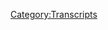 {{Transcript
    | title         = [[144: March 25-31, Part 2]]
    | caption       = [https://knowledgefight.libsyn.com/knowledge-fight-mar-25-31-part-2 Listen to this episode on Libsyn]
    | episodeNumber = [[144: March 25-31, Part 2|144]]
    | length        = 02:14:32
}}

{{MessageBox
    | header     = Warning: Bot Generated Content
    | text       = This transcript was automatically generated by transcription software and likely contains many mistakes and misattributions. Please check the audio for definitive quotes, attribution, and context.
    | image      = N3yvass4myg91.webp
    | imagewidth = 50px
    | id         = warning
}}

{{TranscriptBlock
    | name      = Unknown Speaker
    | timestamp = 00:00:00.000
    | text      = Andy in Kansas, you're on the air, thanks for holding.
}}

{{TranscriptBlock
    | name      = Unknown Speaker
    | timestamp = 00:00:04.000
    | text      = Hello Alex, I'm a first time caller, I'm a huge fan, I love your work.
}}

{{TranscriptBlock
    | name      = Unknown Speaker
    | timestamp = 00:00:07.200
    | text      = I love you.
}}

{{TranscriptBlock
    | name      = Unknown Speaker
    | timestamp = 00:00:07.759
    | text      = Hey everybody, welcome back to Knowledge Fight, I'm Dan.
}}

{{TranscriptBlock
    | name      = Unknown Speaker
    | timestamp = 00:00:09.839
    | text      = I'm Jordan.
}}

{{TranscriptBlock
    | name      = Unknown Speaker
    | timestamp = 00:00:10.560
    | text      = Welcome to part two of the week that was last week while Jordan was on vacation.
}}

{{TranscriptBlock
    | name      = Unknown Speaker
    | timestamp = 00:00:17.120
    | text      = This is part two of the week of March 25th to March 30th.
}}

{{TranscriptBlock
    | name      = Unknown Speaker
    | timestamp = 00:00:22.719
    | text      = You listened to part one and we needed to separate it into two parts.
}}

{{TranscriptBlock
    | name      = Unknown Speaker
    | timestamp = 00:00:26.719
    | text      = You understand now.
}}

{{TranscriptBlock
    | name      = Unknown Speaker
    | timestamp = 00:00:27.679
    | text      = Yeah, no, I completely understand now.
}}

{{TranscriptBlock
    | name      = Unknown Speaker
    | timestamp = 00:00:29.920
    | text      = Listen to part one, wash the taste out of your mouth.
}}

{{TranscriptBlock
    | name      = Unknown Speaker
    | timestamp = 00:00:33.280
    | text      = Right.
}}

{{TranscriptBlock
    | name      = Unknown Speaker
    | timestamp = 00:00:33.759
    | text      = If you are listening to this immediately after listening to part one, let me tell you something.
}}

{{TranscriptBlock
    | name      = Unknown Speaker
    | timestamp = 00:00:39.039
    | text      = Go get a drink, go do something.
}}

{{TranscriptBlock
    | name      = Unknown Speaker
    | timestamp = 00:00:42.079
    | text      = Take a bath.
}}

{{TranscriptBlock
    | name      = Unknown Speaker
    | timestamp = 00:00:42.799
    | text      = Just let that one go and now Dan is promising me this will be the most fun I've ever had
}}

{{TranscriptBlock
    | name      = Unknown Speaker
    | timestamp = 00:00:49.840
    | text      = in my entire life.
}}

{{TranscriptBlock
    | name      = Unknown Speaker
    | timestamp = 00:00:50.640
    | text      = This is a podcast where I know a lot about Alex Jones.
}}

{{TranscriptBlock
    | name      = Unknown Speaker
    | timestamp = 00:00:52.880
    | text      = I don't know anything about Alex Jones.
}}

{{TranscriptBlock
    | name      = Unknown Speaker
    | timestamp = 00:00:54.240
    | text      = There, we got that covered.
}}

{{TranscriptBlock
    | name      = Unknown Speaker
    | timestamp = 00:00:55.039
    | text      = There we go.
}}

{{TranscriptBlock
    | name      = Unknown Speaker
    | timestamp = 00:00:55.520
    | text      = Um, so before we get going, should I reiterate my feelings on California or are we good there?
}}

{{TranscriptBlock
    | name      = Unknown Speaker
    | timestamp = 00:01:02.079
    | text      = We're good.
}}

{{TranscriptBlock
    | name      = Unknown Speaker
    | timestamp = 00:01:02.560
    | text      = Okay.
}}

{{TranscriptBlock
    | name      = Unknown Speaker
    | timestamp = 00:01:03.439
    | text      = Before we get going and I fully explain that we're recording this immediately after we
}}

{{TranscriptBlock
    | name      = Unknown Speaker
    | timestamp = 00:01:07.760
    | text      = recorded the first part, I would like to give a shout out to a new donor.
}}

{{TranscriptBlock
    | name      = Unknown Speaker
    | timestamp = 00:01:12.480
    | text      = Oh shit.
}}

{{TranscriptBlock
    | name      = Unknown Speaker
    | timestamp = 00:01:13.200
    | text      = What's going on out there, Kirk?
}}

{{TranscriptBlock
    | name      = Unknown Speaker
    | timestamp = 00:01:15.120
    | text      = I'm a policy wonk.
}}

{{TranscriptBlock
    | name      = Unknown Speaker
    | timestamp = 00:01:16.319
    | text      = Thank you so much for joining us.
}}

{{TranscriptBlock
    | name      = Unknown Speaker
    | timestamp = 00:01:17.359
    | text      = Kirk, absolutely.
}}

{{TranscriptBlock
    | name      = Unknown Speaker
    | timestamp = 00:01:19.280
    | text      = If you are Kirk Cameron, weird that you listen to this show.
}}

{{TranscriptBlock
    | name      = Unknown Speaker
    | timestamp = 00:01:22.480
    | text      = Super weird.
}}

{{TranscriptBlock
    | name      = Unknown Speaker
    | timestamp = 00:01:23.280
    | text      = Very disappointed.
}}

{{TranscriptBlock
    | name      = Unknown Speaker
    | timestamp = 00:01:24.159
    | text      = Super weird.
}}

{{TranscriptBlock
    | name      = Unknown Speaker
    | timestamp = 00:01:25.120
    | text      = Very disappointed.
}}

{{TranscriptBlock
    | name      = Unknown Speaker
    | timestamp = 00:01:26.000
    | text      = I thought you were going to go with captain Kirk.
}}

{{TranscriptBlock
    | name      = Unknown Speaker
    | timestamp = 00:01:27.760
    | text      = Why would I go with captain Kirk?
}}

{{TranscriptBlock
    | name      = Unknown Speaker
    | timestamp = 00:01:29.280
    | text      = He's a fictional character and his name is James, but I was hoping you would go with
}}

{{TranscriptBlock
    | name      = Unknown Speaker
    | timestamp = 00:01:34.560
    | text      = captain Kirk because then I was going to pivot that pre-planned bits.
}}

{{TranscriptBlock
    | name      = Unknown Speaker
    | timestamp = 00:01:39.280
    | text      = I was going to pivot that into how there was a masterpiece song on the ghetto D album.
}}

{{TranscriptBlock
    | name      = Unknown Speaker
    | timestamp = 00:01:44.480
    | text      = All right.
}}

{{TranscriptBlock
    | name      = Unknown Speaker
    | timestamp = 00:01:44.879
    | text      = All right.
}}

{{TranscriptBlock
    | name      = Unknown Speaker
    | timestamp = 00:01:45.359
    | text      = An album cut called captain Kirk featuring fiend.
}}

{{TranscriptBlock
    | name      = Unknown Speaker
    | timestamp = 00:01:49.439
    | text      = And I can't remember who the other feature is.
}}

{{TranscriptBlock
    | name      = Unknown Speaker
    | timestamp = 00:01:50.959
    | text      = It might've been big Ed the assassin.
}}

{{TranscriptBlock
    | name      = Unknown Speaker
    | timestamp = 00:01:52.640
    | text      = Okay.
}}

{{TranscriptBlock
    | name      = Unknown Speaker
    | timestamp = 00:01:53.359
    | text      = Okay.
}}

{{TranscriptBlock
    | name      = Unknown Speaker
    | timestamp = 00:01:54.079
    | text      = But, uh, it's about how master P is captain Kirk and he's, uh, he's, uh, down here and
}}

{{TranscriptBlock
    | name      = Unknown Speaker
    | timestamp = 00:01:59.200
    | text      = he has to put up with these hoes.
}}

{{TranscriptBlock
    | name      = Unknown Speaker
    | timestamp = 00:02:00.799
    | text      = That, that will happen.
}}

{{TranscriptBlock
    | name      = Unknown Speaker
    | timestamp = 00:02:02.400
    | text      = The chorus of it.
}}

{{TranscriptBlock
    | name      = Unknown Speaker
    | timestamp = 00:02:03.439
    | text      = If you are master P, you will have to put up with hose.
}}

{{TranscriptBlock
    | name      = Unknown Speaker
    | timestamp = 00:02:06.640
    | text      = That's just the truth.
}}

{{TranscriptBlock
    | name      = Unknown Speaker
    | timestamp = 00:02:07.519
    | text      = The chorus of it.
}}

{{TranscriptBlock
    | name      = Unknown Speaker
    | timestamp = 00:02:08.240
    | text      = I don't know who it was.
}}

{{TranscriptBlock
    | name      = Unknown Speaker
    | timestamp = 00:02:09.120
    | text      = It might've been Mia X.
}}

{{TranscriptBlock
    | name      = Unknown Speaker
    | timestamp = 00:02:10.560
    | text      = It might've been one of the other ladies who didn't really have album deals.
}}

{{TranscriptBlock
    | name      = Unknown Speaker
    | timestamp = 00:02:14.560
    | text      = You're explaining this bit to a level that is, uh, uh, uh, unconscionable.
}}

{{TranscriptBlock
    | name      = Unknown Speaker
    | timestamp = 00:02:19.520
    | text      = The chorus of it is a lady singing captain Kirk, can you save me captain Kirk?
}}

{{TranscriptBlock
    | name      = Unknown Speaker
    | timestamp = 00:02:25.120
    | text      = I want to have your baby.
}}

{{TranscriptBlock
    | name      = Unknown Speaker
    | timestamp = 00:02:27.039
    | text      = That's a good, that's a good rhyme.
}}

{{TranscriptBlock
    | name      = Unknown Speaker
    | timestamp = 00:02:28.639
    | text      = The whole thing is an elaborate metaphor for how master P now that he has, uh, record industry
}}

{{TranscriptBlock
    | name      = Unknown Speaker
    | timestamp = 00:02:35.599
    | text      = success can beam women out of the ghetto.
}}

{{TranscriptBlock
    | name      = Unknown Speaker
    | timestamp = 00:02:38.560
    | text      = Right.
}}

{{TranscriptBlock
    | name      = Unknown Speaker
    | timestamp = 00:02:38.879
    | text      = And it is an unfortunately misogynistic take on it.
}}

{{TranscriptBlock
    | name      = Unknown Speaker
    | timestamp = 00:02:41.759
    | text      = Yeah.
}}

{{TranscriptBlock
    | name      = Unknown Speaker
    | timestamp = 00:02:41.919
    | text      = That's not great at the same time.
}}

{{TranscriptBlock
    | name      = Unknown Speaker
    | timestamp = 00:02:44.159
    | text      = But at the same time, I enjoyed the creativity of the metaphor because on the level of no
}}

{{TranscriptBlock
    | name      = Unknown Speaker
    | timestamp = 00:02:48.560
    | text      = limit records, that was unheard of the level of extended metaphor.
}}

{{TranscriptBlock
    | name      = Unknown Speaker
    | timestamp = 00:02:54.400
    | text      = I feel like this is way better than if I had led you into the bit.
}}

{{TranscriptBlock
    | name      = Unknown Speaker
    | timestamp = 00:02:59.199
    | text      = Yeah, probably.
}}

{{TranscriptBlock
    | name      = Unknown Speaker
    | timestamp = 00:03:00.000
    | text      = Yeah.
}}

{{TranscriptBlock
    | name      = Unknown Speaker
    | timestamp = 00:03:00.240
    | text      = Anyway.
}}

{{TranscriptBlock
    | name      = Unknown Speaker
    | timestamp = 00:03:04.560
    | text      = Anyways, Kirk Cameron, you really should have made the left behind series.
}}

{{TranscriptBlock
    | name      = Unknown Speaker
    | timestamp = 00:03:08.159
    | text      = That's all I'm saying.
}}

{{TranscriptBlock
    | name      = Unknown Speaker
    | timestamp = 00:03:09.039
    | text      = Thank you so much.
}}

{{TranscriptBlock
    | name      = Unknown Speaker
    | timestamp = 00:03:09.599
    | text      = And if you'd like to become a policy wonk, you can by going to our website, knowledgefight.com,
}}

{{TranscriptBlock
    | name      = Unknown Speaker
    | timestamp = 00:03:14.000
    | text      = click the support the show button or going to Amazon and buying left behind.
}}

{{TranscriptBlock
    | name      = Unknown Speaker
    | timestamp = 00:03:17.599
    | text      = I don't know.
}}

{{TranscriptBlock
    | name      = Unknown Speaker
    | timestamp = 00:03:18.000
    | text      = I don't know how it works.
}}

{{TranscriptBlock
    | name      = Unknown Speaker
    | timestamp = 00:03:18.960
    | text      = Get OD.
}}

{{TranscriptBlock
    | name      = Unknown Speaker
    | timestamp = 00:03:21.039
    | text      = Available on compact disc.
}}

{{TranscriptBlock
    | name      = Unknown Speaker
    | timestamp = 00:03:22.879
    | text      = Yep.
}}

{{TranscriptBlock
    | name      = Unknown Speaker
    | timestamp = 00:03:23.120
    | text      = There you go.
}}

{{TranscriptBlock
    | name      = Unknown Speaker
    | timestamp = 00:03:24.240
    | text      = In stores all over the wherever record stores still exist.
}}

{{TranscriptBlock
    | name      = Unknown Speaker
    | timestamp = 00:03:28.719
    | text      = Yeah.
}}

{{TranscriptBlock
    | name      = Unknown Speaker
    | timestamp = 00:03:29.039
    | text      = Still better than the last dawn.
}}

{{TranscriptBlock
    | name      = Unknown Speaker
    | timestamp = 00:03:31.360
    | text      = His follow up double CD by master P was a terrible effort.
}}

{{TranscriptBlock
    | name      = Unknown Speaker
    | timestamp = 00:03:35.280
    | text      = Although there were a couple of songs on there that was pretty decent.
}}

{{TranscriptBlock
    | name      = Unknown Speaker
    | timestamp = 00:03:37.599
    | text      = I miss my homies was a good song.
}}

{{TranscriptBlock
    | name      = Unknown Speaker
    | timestamp = 00:03:39.120
    | text      = Was that on get OD?
}}

{{TranscriptBlock
    | name      = Unknown Speaker
    | timestamp = 00:03:40.000
    | text      = I think that was on the last dawn.
}}

{{TranscriptBlock
    | name      = Unknown Speaker
    | timestamp = 00:03:41.599
    | text      = Anyway, the best.
}}

{{TranscriptBlock
    | name      = Unknown Speaker
    | timestamp = 00:03:42.240
    | text      = I'm just going to let you go.
}}

{{TranscriptBlock
    | name      = Unknown Speaker
    | timestamp = 00:03:43.759
    | text      = Let's let's just see how far this goes.
}}

{{TranscriptBlock
    | name      = Unknown Speaker
    | timestamp = 00:03:45.759
    | text      = Unfortunately, the best album of no limits entire catalog was by C murder who ended up
}}

{{TranscriptBlock
    | name      = Unknown Speaker
    | timestamp = 00:03:50.159
    | text      = murdering somebody, which was like the definition of not irony.
}}

{{TranscriptBlock
    | name      = Unknown Speaker
    | timestamp = 00:03:57.039
    | text      = Yeah, he has a lyric.
}}

{{TranscriptBlock
    | name      = Unknown Speaker
    | timestamp = 00:03:58.800
    | text      = Literally.
}}

{{TranscriptBlock
    | name      = Unknown Speaker
    | timestamp = 00:03:59.280
    | text      = That is you take the C out my name and you're left with a homicide, which is followed up
}}

{{TranscriptBlock
    | name      = Unknown Speaker
    | timestamp = 00:04:04.560
    | text      = by the ghetto.
}}

{{TranscriptBlock
    | name      = Unknown Speaker
    | timestamp = 00:04:05.520
    | text      = Make me crazy.
}}

{{TranscriptBlock
    | name      = Unknown Speaker
    | timestamp = 00:04:07.599
    | text      = All right.
}}

{{TranscriptBlock
    | name      = Unknown Speaker
    | timestamp = 00:04:08.560
    | text      = His lawyer, his argue lawyer, his lawyer argued in court that he was incapable of the
}}

{{TranscriptBlock
    | name      = Unknown Speaker
    | timestamp = 00:04:14.560
    | text      = crime of homicide, right?
}}

{{TranscriptBlock
    | name      = Unknown Speaker
    | timestamp = 00:04:16.000
    | text      = My name is C murder.
}}

{{TranscriptBlock
    | name      = Unknown Speaker
    | timestamp = 00:04:19.600
    | text      = But be that as it may, his Vaseline is probably the best album of no limits entire catalog.
}}

{{TranscriptBlock
    | name      = Unknown Speaker
    | timestamp = 00:04:24.879
    | text      = If you disagree, please send an email to knowledge fight at gmail.com and we can discuss it.
}}

{{TranscriptBlock
    | name      = Unknown Speaker
    | timestamp = 00:04:29.120
    | text      = Don't don't do it.
}}

{{TranscriptBlock
    | name      = Unknown Speaker
    | timestamp = 00:04:30.800
    | text      = Don't you don't want to you don't want to open that can of worms with Dan.
}}

{{TranscriptBlock
    | name      = Unknown Speaker
    | timestamp = 00:04:33.600
    | text      = Also, Mr Servants to next level is a great album.
}}

{{TranscriptBlock
    | name      = Unknown Speaker
    | timestamp = 00:04:37.120
    | text      = Also, as long as you think Dan's articles may be the email that you will get about
}}

{{TranscriptBlock
    | name      = Unknown Speaker
    | timestamp = 00:04:44.480
    | text      = no limit records will be 400 pages long.
}}

{{TranscriptBlock
    | name      = Unknown Speaker
    | timestamp = 00:04:48.959
    | text      = Roughly.
}}

{{TranscriptBlock
    | name      = Unknown Speaker
    | timestamp = 00:04:49.439
    | text      = Silk the Shocker has some respectable work.
}}

{{TranscriptBlock
    | name      = Unknown Speaker
    | timestamp = 00:04:51.839
    | text      = The game is to be sold, not to be told by Snoop Dogg was kind of disappointing.
}}

{{TranscriptBlock
    | name      = Unknown Speaker
    | timestamp = 00:04:55.040
    | text      = Did you say the shocker?
}}

{{TranscriptBlock
    | name      = Unknown Speaker
    | timestamp = 00:04:56.800
    | text      = Yeah, I think it's I think it's I don't remember how it's still the shocker.
}}

{{TranscriptBlock
    | name      = Unknown Speaker
    | timestamp = 00:05:01.360
    | text      = Who cares?
}}

{{TranscriptBlock
    | name      = Unknown Speaker
    | timestamp = 00:05:02.399
    | text      = I do.
}}

{{TranscriptBlock
    | name      = Unknown Speaker
    | timestamp = 00:05:02.879
    | text      = You know what?
}}

{{TranscriptBlock
    | name      = Unknown Speaker
    | timestamp = 00:05:03.279
    | text      = Apparently you don't despite your everlasting knowledge of no limit records.
}}

{{TranscriptBlock
    | name      = Unknown Speaker
    | timestamp = 00:05:07.839
    | text      = In terms of that misspeaking, I would like to say it ain't my fault.
}}

{{TranscriptBlock
    | name      = Unknown Speaker
    | timestamp = 00:05:12.000
    | text      = Did I do that?
}}

{{TranscriptBlock
    | name      = Unknown Speaker
    | timestamp = 00:05:12.959
    | text      = It ain't my fault.
}}

{{TranscriptBlock
    | name      = Unknown Speaker
    | timestamp = 00:05:14.879
    | text      = All right.
}}

{{TranscriptBlock
    | name      = Unknown Speaker
    | timestamp = 00:05:15.519
    | text      = What do we had?
}}

{{TranscriptBlock
    | name      = Unknown Speaker
    | timestamp = 00:05:17.519
    | text      = Did we already say that?
}}

{{TranscriptBlock
    | name      = Unknown Speaker
    | timestamp = 00:05:18.639
    | text      = You know a lot about Alex Jones?
}}

{{TranscriptBlock
    | name      = Unknown Speaker
    | timestamp = 00:05:19.920
    | text      = I don't know.
}}

{{TranscriptBlock
    | name      = Unknown Speaker
    | timestamp = 00:05:20.399
    | text      = Okay.
}}

{{TranscriptBlock
    | name      = Unknown Speaker
    | timestamp = 00:05:20.720
    | text      = All right.
}}

{{TranscriptBlock
    | name      = Unknown Speaker
    | timestamp = 00:05:21.199
    | text      = Also, spoiler alert.
}}

{{TranscriptBlock
    | name      = Unknown Speaker
    | timestamp = 00:05:22.079
    | text      = Silk the Shocker and Mystical did silk.
}}

{{TranscriptBlock
    | name      = Unknown Speaker
    | timestamp = 00:05:24.720
    | text      = Duh.
}}

{{TranscriptBlock
    | name      = Unknown Speaker
    | timestamp = 00:05:25.360
    | text      = Thank you very much.
}}

{{TranscriptBlock
    | name      = Unknown Speaker
    | timestamp = 00:05:26.319
    | text      = They did two versions of It Ain't My Fault because they wanted to put one out on each
}}

{{TranscriptBlock
    | name      = Unknown Speaker
    | timestamp = 00:05:30.240
    | text      = of their albums.
}}

{{TranscriptBlock
    | name      = Unknown Speaker
    | timestamp = 00:05:31.040
    | text      = Right.
}}

{{TranscriptBlock
    | name      = Unknown Speaker
    | timestamp = 00:05:31.600
    | text      = But unlike unlike a lot of these assholes, I'm talking about Michael McDonald and Kenny
}}

{{TranscriptBlock
    | name      = Unknown Speaker
    | timestamp = 00:05:36.160
    | text      = Loggins.
}}

{{TranscriptBlock
    | name      = Unknown Speaker
    | timestamp = 00:05:36.879
    | text      = How dare you?
}}

{{TranscriptBlock
    | name      = Unknown Speaker
    | timestamp = 00:05:37.759
    | text      = They would make you are not even allowed to put those names in your mouth, sir.
}}

{{TranscriptBlock
    | name      = Unknown Speaker
    | timestamp = 00:05:41.519
    | text      = Michael McDonald and Kenny Loggins would do versions of like taking it to the streets
}}

{{TranscriptBlock
    | name      = Unknown Speaker
    | timestamp = 00:05:46.720
    | text      = and like this is it.
}}

{{TranscriptBlock
    | name      = Unknown Speaker
    | timestamp = 00:05:50.319
    | text      = Like they would write them together and then they would put them on the same like one.
}}

{{TranscriptBlock
    | name      = Unknown Speaker
    | timestamp = 00:05:54.480
    | text      = It would be they'd be on both of their albums, but it would be the same song.
}}

{{TranscriptBlock
    | name      = Unknown Speaker
    | timestamp = 00:06:02.079
    | text      = Never mind.
}}

{{TranscriptBlock
    | name      = Unknown Speaker
    | timestamp = 00:06:02.879
    | text      = So if you finish, if you just finished part one, this is exactly the palate cleanser you
}}

{{TranscriptBlock
    | name      = Unknown Speaker
    | timestamp = 00:06:08.000
    | text      = need to get into part two.
}}

{{TranscriptBlock
    | name      = Unknown Speaker
    | timestamp = 00:06:09.040
    | text      = That's why I'm doing this.
}}

{{TranscriptBlock
    | name      = Unknown Speaker
    | timestamp = 00:06:09.839
    | text      = I can see that.
}}

{{TranscriptBlock
    | name      = Unknown Speaker
    | timestamp = 00:06:11.279
    | text      = My point is that Silk the Shocker and Mystical when they did It Ain't My Fault.
}}

{{TranscriptBlock
    | name      = Unknown Speaker
    | timestamp = 00:06:14.000
    | text      = You're still saying it wrong.
}}

{{TranscriptBlock
    | name      = Unknown Speaker
    | timestamp = 00:06:15.600
    | text      = Silk the Shocker.
}}

{{TranscriptBlock
    | name      = Unknown Speaker
    | timestamp = 00:06:17.120
    | text      = Who cares?
}}

{{TranscriptBlock
    | name      = Unknown Speaker
    | timestamp = 00:06:17.680
    | text      = All right.
}}

{{TranscriptBlock
    | name      = Unknown Speaker
    | timestamp = 00:06:18.720
    | text      = When they did It Ain't My Fault and It Ain't My Fault Part Two.
}}

{{TranscriptBlock
    | name      = Unknown Speaker
    | timestamp = 00:06:21.439
    | text      = Yep.
}}

{{TranscriptBlock
    | name      = Unknown Speaker
    | timestamp = 00:06:22.079
    | text      = Totally different songs.
}}

{{TranscriptBlock
    | name      = Unknown Speaker
    | timestamp = 00:06:23.279
    | text      = Just like this part one and part two of Monday's podcast episode.
}}

{{TranscriptBlock
    | name      = Unknown Speaker
    | timestamp = 00:06:28.480
    | text      = And as for part one, It Ain't My Fault.
}}

{{TranscriptBlock
    | name      = Unknown Speaker
    | timestamp = 00:06:31.439
    | text      = It is Alex's fault.
}}

{{TranscriptBlock
    | name      = Unknown Speaker
    | timestamp = 00:06:32.639
    | text      = Entirely.
}}

{{TranscriptBlock
    | name      = Unknown Speaker
    | timestamp = 00:06:33.439
    | text      = Entirely his fault.
}}

{{TranscriptBlock
    | name      = Unknown Speaker
    | timestamp = 00:06:35.040
    | text      = So we talked on the last episode about the Sunday episode.
}}

{{TranscriptBlock
    | name      = Unknown Speaker
    | timestamp = 00:06:37.839
    | text      = They wanted you to come up with a better transition than So We Talked.
}}

{{TranscriptBlock
    | name      = Unknown Speaker
    | timestamp = 00:06:41.519
    | text      = Come on, Dan.
}}

{{TranscriptBlock
    | name      = Unknown Speaker
    | timestamp = 00:06:42.240
    | text      = I expect more of you.
}}

{{TranscriptBlock
    | name      = Unknown Speaker
    | timestamp = 00:06:43.360
    | text      = Speaking of expecting more.
}}

{{TranscriptBlock
    | name      = Unknown Speaker
    | timestamp = 00:06:44.720
    | text      = There you go!
}}

{{TranscriptBlock
    | name      = Unknown Speaker
    | timestamp = 00:06:46.000
    | text      = I was forced.
}}

{{TranscriptBlock
    | name      = Unknown Speaker
    | timestamp = 00:06:47.040
    | text      = I know a little bit.
}}

{{TranscriptBlock
    | name      = Unknown Speaker
    | timestamp = 00:06:48.560
    | text      = So we talked about the Sunday episode where Owen Schroyer introduced the idea of like,
}}

{{TranscriptBlock
    | name      = Unknown Speaker
    | timestamp = 00:06:54.959
    | text      = we need our own David Hogg.
}}

{{TranscriptBlock
    | name      = Unknown Speaker
    | timestamp = 00:06:56.399
    | text      = Right, right, right.
}}

{{TranscriptBlock
    | name      = Unknown Speaker
    | timestamp = 00:06:57.199
    | text      = That garbage pile of shit being wrong and Alex loving it.
}}

{{TranscriptBlock
    | name      = Unknown Speaker
    | timestamp = 00:07:00.560
    | text      = And there wasn't really anything else all that interesting that happened.
}}

{{TranscriptBlock
    | name      = Unknown Speaker
    | timestamp = 00:07:03.120
    | text      = So that will be left off of today's episode.
}}

{{TranscriptBlock
    | name      = Unknown Speaker
    | timestamp = 00:07:05.120
    | text      = Well, Owen Schroyer was there.
}}

{{TranscriptBlock
    | name      = Unknown Speaker
    | timestamp = 00:07:06.480
    | text      = Also left off of today's episode is Monday the 26th.
}}

{{TranscriptBlock
    | name      = Unknown Speaker
    | timestamp = 00:07:11.120
    | text      = There's really nothing all that much that we need to talk about.
}}

{{TranscriptBlock
    | name      = Unknown Speaker
    | timestamp = 00:07:14.160
    | text      = Except that Mike Cernovich shows up.
}}

{{TranscriptBlock
    | name      = Unknown Speaker
    | timestamp = 00:07:18.560
    | text      = And Mike Cernovich accidentally reveals...
}}

{{TranscriptBlock
    | name      = Unknown Speaker
    | timestamp = 00:07:21.120
    | text      = I assume he has thoughts on the Infinity War trailer?
}}

{{TranscriptBlock
    | name      = Unknown Speaker
    | timestamp = 00:07:23.759
    | text      = No, he's actually straight up being like,
}}

{{TranscriptBlock
    | name      = Unknown Speaker
    | timestamp = 00:07:27.759
    | text      = he's doing the move that I'm going to call the Paul Joseph Watson.
}}

{{TranscriptBlock
    | name      = Unknown Speaker
    | timestamp = 00:07:32.480
    | text      = Which is, or just call it the Mike Cernovich from six months ago.
}}

{{TranscriptBlock
    | name      = Unknown Speaker
    | timestamp = 00:07:35.920
    | text      = Okay, I'm done with Trump kind of thing.
}}

{{TranscriptBlock
    | name      = Unknown Speaker
    | timestamp = 00:07:37.920
    | text      = Right, right, right, right.
}}

{{TranscriptBlock
    | name      = Unknown Speaker
    | timestamp = 00:07:38.720
    | text      = He's giving a lot of like, Trump doesn't care about us.
}}

{{TranscriptBlock
    | name      = Unknown Speaker
    | timestamp = 00:07:41.680
    | text      = Well, yeah, duh, you stupid motherfuckers.
}}

{{TranscriptBlock
    | name      = Unknown Speaker
    | timestamp = 00:07:44.720
    | text      = Yeah, you guys got played by a pro.
}}

{{TranscriptBlock
    | name      = Unknown Speaker
    | timestamp = 00:07:48.720
    | text      = So he ends up expressing on this episode something that I think is very fucked up.
}}

{{TranscriptBlock
    | name      = Unknown Speaker
    | timestamp = 00:07:54.160
    | text      = And that is a mentality that really reveals that he kind of only cares about money.
}}

{{TranscriptBlock
    | name      = Unknown Speaker
    | timestamp = 00:07:59.360
    | text      = And so we'll listen to that really quick.
}}

{{TranscriptBlock
    | name      = Unknown Speaker
    | timestamp = 00:08:00.720
    | text      = If I go on one little Christian station in Alabama and plug my videos,
}}

{{TranscriptBlock
    | name      = Unknown Speaker
    | timestamp = 00:08:07.120
    | text      = I would sell a thousand copies.
}}

{{TranscriptBlock
    | name      = Unknown Speaker
    | timestamp = 00:08:08.879
    | text      = I'd go on CNN and plug it and sell none.
}}

{{TranscriptBlock
    | name      = Unknown Speaker
    | timestamp = 00:08:11.680
    | text      = There's zombies watching.
}}

{{TranscriptBlock
    | name      = Unknown Speaker
    | timestamp = 00:08:13.120
    | text      = It's background noise.
}}

{{TranscriptBlock
    | name      = Unknown Speaker
    | timestamp = 00:08:14.480
    | text      = It's elevator music.
}}

{{TranscriptBlock
    | name      = Unknown Speaker
    | timestamp = 00:08:16.560
    | text      = People are not listening.
}}

{{TranscriptBlock
    | name      = Unknown Speaker
    | timestamp = 00:08:18.560
    | text      = Well, yeah, and actually NBC wanted to do a big interview with me.
}}

{{TranscriptBlock
    | name      = Unknown Speaker
    | timestamp = 00:08:22.399
    | text      = And I told the guy who seemed like a nice guy said,
}}

{{TranscriptBlock
    | name      = Unknown Speaker
    | timestamp = 00:08:25.040
    | text      = I go, look, man, no offense, but I'm just bored with people coming in
}}

{{TranscriptBlock
    | name      = Unknown Speaker
    | timestamp = 00:08:30.000
    | text      = and trying to bring up irrelevant stuff because it doesn't move the needle for me.
}}

{{TranscriptBlock
    | name      = Unknown Speaker
    | timestamp = 00:08:34.320
    | text      = Being on NBC, for me, just doesn't move the needle at all.
}}

{{TranscriptBlock
    | name      = Unknown Speaker
    | timestamp = 00:08:38.559
    | text      = 60 Minutes.
}}

{{TranscriptBlock
    | name      = Unknown Speaker
    | timestamp = 00:08:39.279
    | text      = I didn't sell any books, Alex.
}}

{{TranscriptBlock
    | name      = Unknown Speaker
    | timestamp = 00:08:40.480
    | text      = 15 million people watched.
}}

{{TranscriptBlock
    | name      = Unknown Speaker
    | timestamp = 00:08:42.240
    | text      = I sold zero books, none at all.
}}

{{TranscriptBlock
    | name      = Unknown Speaker
    | timestamp = 00:08:44.960
    | text      = So I'm thinking, I went on HBO Vice.
}}

{{TranscriptBlock
    | name      = Unknown Speaker
    | timestamp = 00:08:47.919
    | text      = They spent 13 hours with me, 13 hours.
}}

{{TranscriptBlock
    | name      = Unknown Speaker
    | timestamp = 00:08:51.519
    | text      = I didn't sell one book of Guerrilla Mindset from that video.
}}

{{TranscriptBlock
    | name      = Unknown Speaker
    | timestamp = 00:08:55.120
    | text      = But when I come on your show and I talk about how Guerrilla Mindset has
}}

{{TranscriptBlock
    | name      = Unknown Speaker
    | timestamp = 00:08:59.039
    | text      = over a thousand reviews on Amazon and also a hundred and just like that,
}}

{{TranscriptBlock
    | name      = Unknown Speaker
    | timestamp = 00:09:03.360
    | text      = people go, wow, over a thousand reviews on Amazon.
}}

{{TranscriptBlock
    | name      = Unknown Speaker
    | timestamp = 00:09:05.600
    | text      = Yeah, like almost no.
}}

{{TranscriptBlock
    | name      = Unknown Speaker
    | timestamp = 00:09:06.960
    | text      = We have an awake, active audience.
}}

{{TranscriptBlock
    | name      = Unknown Speaker
    | timestamp = 00:09:09.279
    | text      = That's one theory.
}}

{{TranscriptBlock
    | name      = Unknown Speaker
    | timestamp = 00:09:10.480
    | text      = Another theory is that your viewers are dumber.
}}

{{TranscriptBlock
    | name      = Unknown Speaker
    | timestamp = 00:09:13.360
    | text      = Well, Infowars is essentially the QVC for unemployable paranoid con men.
}}

{{TranscriptBlock
    | name      = Unknown Speaker
    | timestamp = 00:09:17.679
    | text      = Right.
}}

{{TranscriptBlock
    | name      = Unknown Speaker
    | timestamp = 00:09:18.559
    | text      = And so they just come on and do basically sales pitches.
}}

{{TranscriptBlock
    | name      = Unknown Speaker
    | timestamp = 00:09:22.080
    | text      = Yeah.
}}

{{TranscriptBlock
    | name      = Unknown Speaker
    | timestamp = 00:09:22.399
    | text      = And that's what he's doing there.
}}

{{TranscriptBlock
    | name      = Unknown Speaker
    | timestamp = 00:09:23.519
    | text      = We're extending this sale for exactly one hour.
}}

{{TranscriptBlock
    | name      = Unknown Speaker
    | timestamp = 00:09:27.519
    | text      = You are never going to.
}}

{{TranscriptBlock
    | name      = Unknown Speaker
    | timestamp = 00:09:28.639
    | text      = We're recording this on Easter.
}}

{{TranscriptBlock
    | name      = Unknown Speaker
    | timestamp = 00:09:30.399
    | text      = The Easter sale.
}}

{{TranscriptBlock
    | name      = Unknown Speaker
    | timestamp = 00:09:31.039
    | text      = The Easter sale is in effect?
}}

{{TranscriptBlock
    | name      = Unknown Speaker
    | timestamp = 00:09:32.559
    | text      = Oh, for the...
}}

{{TranscriptBlock
    | name      = Unknown Speaker
    | timestamp = 00:09:33.759
    | text      = For the first time in a year, that joke is probably relevant.
}}

{{TranscriptBlock
    | name      = Unknown Speaker
    | timestamp = 00:09:41.279
    | text      = So, I mean, it's the...
}}

{{TranscriptBlock
    | name      = Unknown Speaker
    | timestamp = 00:09:42.480
    | text      = What do you mean it's relevant?
}}

{{TranscriptBlock
    | name      = Unknown Speaker
    | timestamp = 00:09:43.759
    | text      = It's been the same sale since last year.
}}

{{TranscriptBlock
    | name      = Unknown Speaker
    | timestamp = 00:09:46.480
    | text      = More or less.
}}

{{TranscriptBlock
    | name      = Unknown Speaker
    | timestamp = 00:09:47.759
    | text      = So the rest of the show is just a lot of nonsense.
}}

{{TranscriptBlock
    | name      = Unknown Speaker
    | timestamp = 00:09:50.799
    | text      = A lot of him yelling about David Hogg being like a globalist plant.
}}

{{TranscriptBlock
    | name      = Unknown Speaker
    | timestamp = 00:09:56.000
    | text      = Oh, David Hogg.
}}

{{TranscriptBlock
    | name      = Unknown Speaker
    | timestamp = 00:09:57.519
    | text      = They want our guns.
}}

{{TranscriptBlock
    | name      = Unknown Speaker
    | timestamp = 00:09:58.799
    | text      = It's all very scary.
}}

{{TranscriptBlock
    | name      = Unknown Speaker
    | timestamp = 00:10:00.799
    | text      = He has Gerald Cilenti on.
}}

{{TranscriptBlock
    | name      = Unknown Speaker
    | timestamp = 00:10:02.480
    | text      = It's not really all that interesting, so we do not need to discuss it.
}}

{{TranscriptBlock
    | name      = Unknown Speaker
    | timestamp = 00:10:06.639
    | text      = It is kind of fascinating to me that none of these people recognize how sad they are
}}

{{TranscriptBlock
    | name      = Unknown Speaker
    | timestamp = 00:10:13.039
    | text      = in attacking David Hogg.
}}

{{TranscriptBlock
    | name      = Unknown Speaker
    | timestamp = 00:10:15.519
    | text      = Like Laura Ingraham.
}}

{{TranscriptBlock
    | name      = Unknown Speaker
    | timestamp = 00:10:17.120
    | text      = That's fun.
}}

{{TranscriptBlock
    | name      = Unknown Speaker
    | timestamp = 00:10:17.759
    | text      = Like, Laura Ingraham and all of these people, like, they're so ingrained in this concept
}}

{{TranscriptBlock
    | name      = Unknown Speaker
    | timestamp = 00:10:24.480
    | text      = of viciously attacking anyone who disagrees with them that the moment, like, they don't
}}

{{TranscriptBlock
    | name      = Unknown Speaker
    | timestamp = 00:10:30.399
    | text      = get that this is a child.
}}

{{TranscriptBlock
    | name      = Unknown Speaker
    | timestamp = 00:10:33.039
    | text      = And this is a child who has survived trauma that they will never understand, that will
}}

{{TranscriptBlock
    | name      = Unknown Speaker
    | timestamp = 00:10:38.000
    | text      = never even be able to comprehend.
}}

{{TranscriptBlock
    | name      = Unknown Speaker
    | timestamp = 00:10:39.679
    | text      = And that might be a part of why Trump appeals to them so much.
}}

{{TranscriptBlock
    | name      = Unknown Speaker
    | timestamp = 00:10:43.759
    | text      = Of course.
}}

{{TranscriptBlock
    | name      = Unknown Speaker
    | timestamp = 00:10:44.080
    | text      = That he has that same...
}}

{{TranscriptBlock
    | name      = Unknown Speaker
    | timestamp = 00:10:45.120
    | text      = Complete sociopathy.
}}

{{TranscriptBlock
    | name      = Unknown Speaker
    | timestamp = 00:10:46.559
    | text      = Yeah, that same just attack people, fuck the consequences kind of thing.
}}

{{TranscriptBlock
    | name      = Unknown Speaker
    | timestamp = 00:10:51.200
    | text      = Regardless of what or who those people are.
}}

{{TranscriptBlock
    | name      = Unknown Speaker
    | timestamp = 00:10:54.320
    | text      = Like, it is kind of an interesting thing to realize that their defense...
}}

{{TranscriptBlock
    | name      = Unknown Speaker
    | timestamp = 00:10:59.440
    | text      = You know what?
}}

{{TranscriptBlock
    | name      = Unknown Speaker
    | timestamp = 00:11:00.080
    | text      = Alex Jones is like, his motto should just be, fuck the context, you know?
}}

{{TranscriptBlock
    | name      = Unknown Speaker
    | timestamp = 00:11:07.360
    | text      = Because that kind of behavior is that.
}}

{{TranscriptBlock
    | name      = Unknown Speaker
    | timestamp = 00:11:09.200
    | text      = It's just eliminating the context and just being like, fuck, fuck it.
}}

{{TranscriptBlock
    | name      = Unknown Speaker
    | timestamp = 00:11:12.960
    | text      = Always have the same mode of operation, and that is attack slash lie.
}}

{{TranscriptBlock
    | name      = Unknown Speaker
    | timestamp = 00:11:17.600
    | text      = No, if there was a nine-year-old that was like, or no, if there was like a five-year-old
}}

{{TranscriptBlock
    | name      = Unknown Speaker
    | timestamp = 00:11:23.919
    | text      = baby with a YouTube video where their parents were like, hey, how do you feel about Alex
}}

{{TranscriptBlock
    | name      = Unknown Speaker
    | timestamp = 00:11:28.799
    | text      = Jones?
}}

{{TranscriptBlock
    | name      = Unknown Speaker
    | timestamp = 00:11:29.120
    | text      = And the baby was like, fuck Alex Jones.
}}

{{TranscriptBlock
    | name      = Unknown Speaker
    | timestamp = 00:11:31.279
    | text      = He would be like, that baby's a fucking globalist and we need to kill that baby.
}}

{{TranscriptBlock
    | name      = Unknown Speaker
    | timestamp = 00:11:35.759
    | text      = He would start getting into like, some people are shockingly advanced at young ages.
}}

{{TranscriptBlock
    | name      = Unknown Speaker
    | timestamp = 00:11:41.679
    | text      = Yeah, yeah, yeah, yeah.
}}

{{TranscriptBlock
    | name      = Unknown Speaker
    | timestamp = 00:11:43.120
    | text      = So it's totally fine for me to call them pencil necks.
}}

{{TranscriptBlock
    | name      = Unknown Speaker
    | timestamp = 00:11:45.919
    | text      = He's probably an indigo child.
}}

{{TranscriptBlock
    | name      = Unknown Speaker
    | timestamp = 00:11:48.559
    | text      = Start flipping into Project Camelot.
}}

{{TranscriptBlock
    | name      = Unknown Speaker
    | timestamp = 00:11:50.639
    | text      = Yeah, why not?
}}

{{TranscriptBlock
    | name      = Unknown Speaker
    | timestamp = 00:11:51.519
    | text      = Which, by the way, I have two things I need to tell you.
}}

{{TranscriptBlock
    | name      = Unknown Speaker
    | timestamp = 00:11:54.559
    | text      = Yes.
}}

{{TranscriptBlock
    | name      = Unknown Speaker
    | timestamp = 00:11:55.519
    | text      = It was my sincere intention to surprise you with a Project Camelot episode for your first
}}

{{TranscriptBlock
    | name      = Unknown Speaker
    | timestamp = 00:12:01.919
    | text      = episode.
}}

{{TranscriptBlock
    | name      = Unknown Speaker
    | timestamp = 00:12:02.159
    | text      = Yeah, I know.
}}

{{TranscriptBlock
    | name      = Unknown Speaker
    | timestamp = 00:12:04.799
    | text      = I'm disappointed in you.
}}

{{TranscriptBlock
    | name      = Unknown Speaker
    | timestamp = 00:12:06.240
    | text      = Well, here's why.
}}

{{TranscriptBlock
    | name      = Unknown Speaker
    | timestamp = 00:12:08.559
    | text      = I listened to an episode where she talked to a lady who talks to aliens, and she mentioned
}}

{{TranscriptBlock
    | name      = Unknown Speaker
    | timestamp = 00:12:14.799
    | text      = that she had just gotten back from talking to Mark Richards.
}}

{{TranscriptBlock
    | name      = Unknown Speaker
    | timestamp = 00:12:18.720
    | text      = She went to Vacaville.
}}

{{TranscriptBlock
    | name      = Unknown Speaker
    | timestamp = 00:12:20.240
    | text      = No!
}}

{{TranscriptBlock
    | name      = Unknown Speaker
    | timestamp = 00:12:20.480
    | text      = No!
}}

{{TranscriptBlock
    | name      = Unknown Speaker
    | timestamp = 00:12:21.200
    | text      = Yeah.
}}

{{TranscriptBlock
    | name      = Unknown Speaker
    | timestamp = 00:12:21.679
    | text      = Okay.
}}

{{TranscriptBlock
    | name      = Unknown Speaker
    | timestamp = 00:12:22.480
    | text      = But...
}}

{{TranscriptBlock
    | name      = Unknown Speaker
    | timestamp = 00:12:23.039
    | text      = We got part nine?
}}

{{TranscriptBlock
    | name      = Unknown Speaker
    | timestamp = 00:12:24.159
    | text      = Well, it's coming, but it hasn't come out yet.
}}

{{TranscriptBlock
    | name      = Unknown Speaker
    | timestamp = 00:12:26.639
    | text      = So I can't do it.
}}

{{TranscriptBlock
    | name      = Unknown Speaker
    | timestamp = 00:12:27.440
    | text      = I want to surprise you with it so badly, but it didn't come.
}}

{{TranscriptBlock
    | name      = Unknown Speaker
    | timestamp = 00:12:30.639
    | text      = And then the two episodes that she did do since then, one of them is about Parkland
}}

{{TranscriptBlock
    | name      = Unknown Speaker
    | timestamp = 00:12:35.840
    | text      = being a false flag.
}}

{{TranscriptBlock
    | name      = Unknown Speaker
    | timestamp = 00:12:36.720
    | text      = Nope, definitely not doing that shit.
}}

{{TranscriptBlock
    | name      = Unknown Speaker
    | timestamp = 00:12:38.480
    | text      = And it reveals how much worse she is than we thought.
}}

{{TranscriptBlock
    | name      = Unknown Speaker
    | timestamp = 00:12:42.799
    | text      = No, we can't.
}}

{{TranscriptBlock
    | name      = Unknown Speaker
    | timestamp = 00:12:43.440
    | text      = She's...
}}

{{TranscriptBlock
    | name      = Unknown Speaker
    | timestamp = 00:12:44.080
    | text      = I wish you hadn't even told me that.
}}

{{TranscriptBlock
    | name      = Unknown Speaker
    | timestamp = 00:12:45.759
    | text      = She's so much worse than Alex.
}}

{{TranscriptBlock
    | name      = Unknown Speaker
    | timestamp = 00:12:47.919
    | text      = And then she did an episode about the guy...
}}

{{TranscriptBlock
    | name      = Unknown Speaker
    | timestamp = 00:12:50.080
    | text      = I think you delight in ruining the world for me.
}}

{{TranscriptBlock
    | name      = Unknown Speaker
    | timestamp = 00:12:52.320
    | text      = Somewhat.
}}

{{TranscriptBlock
    | name      = Unknown Speaker
    | timestamp = 00:12:53.120
    | text      = She also did an episode with these two guys who wrote a book about the real cowboys and
}}

{{TranscriptBlock
    | name      = Unknown Speaker
    | timestamp = 00:12:57.600
    | text      = aliens.
}}

{{TranscriptBlock
    | name      = Unknown Speaker
    | timestamp = 00:12:58.080
    | text      = Remember that movie?
}}

{{TranscriptBlock
    | name      = Unknown Speaker
    | timestamp = 00:12:58.960
    | text      = Yes, I do remember that movie.
}}

{{TranscriptBlock
    | name      = Unknown Speaker
    | timestamp = 00:13:00.320
    | text      = Harrison Ford.
}}

{{TranscriptBlock
    | name      = Unknown Speaker
    | timestamp = 00:13:01.600
    | text      = And Craig?
}}

{{TranscriptBlock
    | name      = Unknown Speaker
    | timestamp = 00:13:03.039
    | text      = Daniel Craig?
}}

{{TranscriptBlock
    | name      = Unknown Speaker
    | timestamp = 00:13:03.759
    | text      = Daniel Craig.
}}

{{TranscriptBlock
    | name      = Unknown Speaker
    | timestamp = 00:13:04.720
    | text      = They wrote a book.
}}

{{TranscriptBlock
    | name      = Unknown Speaker
    | timestamp = 00:13:05.440
    | text      = Our Two Greatest Smirkers.
}}

{{TranscriptBlock
    | name      = Unknown Speaker
    | timestamp = 00:13:07.519
    | text      = They wrote a book about it, and it's so boring.
}}

{{TranscriptBlock
    | name      = Unknown Speaker
    | timestamp = 00:13:10.720
    | text      = It's such a boring interview, except for one point where one of the guys who she's
}}

{{TranscriptBlock
    | name      = Unknown Speaker
    | timestamp = 00:13:15.600
    | text      = interviewing was like, well, I can't lie, me and this guy, we met each other in federal
}}

{{TranscriptBlock
    | name      = Unknown Speaker
    | timestamp = 00:13:20.879
    | text      = prison.
}}

{{TranscriptBlock
    | name      = Unknown Speaker
    | timestamp = 00:13:27.200
    | text      = Excellent.
}}

{{TranscriptBlock
    | name      = Unknown Speaker
    | timestamp = 00:13:28.559
    | text      = One was in for distribution of methamphetamines, and the other was in for fraud.
}}

{{TranscriptBlock
    | name      = Unknown Speaker
    | timestamp = 00:13:35.759
    | text      = Oh, okay.
}}

{{TranscriptBlock
    | name      = Unknown Speaker
    | timestamp = 00:13:36.799
    | text      = All right.
}}

{{TranscriptBlock
    | name      = Unknown Speaker
    | timestamp = 00:13:38.720
    | text      = Insofar as he was selling fake methamphetamines.
}}

{{TranscriptBlock
    | name      = Unknown Speaker
    | timestamp = 00:13:42.000
    | text      = No, it was two different guys.
}}

{{TranscriptBlock
    | name      = Unknown Speaker
    | timestamp = 00:13:43.200
    | text      = They just found a shared love of ripping people off.
}}

{{TranscriptBlock
    | name      = Unknown Speaker
    | timestamp = 00:13:47.279
    | text      = They loved meth.
}}

{{TranscriptBlock
    | name      = Unknown Speaker
    | timestamp = 00:13:49.200
    | text      = So anyway, we get into Tuesday the 27th.
}}

{{TranscriptBlock
    | name      = Unknown Speaker
    | timestamp = 00:13:56.159
    | text      = This is where we get actual Alex Jones narratives finally popping back up.
}}

{{TranscriptBlock
    | name      = Unknown Speaker
    | timestamp = 00:14:00.399
    | text      = Getting back into it.
}}

{{TranscriptBlock
    | name      = Unknown Speaker
    | timestamp = 00:14:01.440
    | text      = And here's the first one.
}}

{{TranscriptBlock
    | name      = Unknown Speaker
    | timestamp = 00:14:03.759
    | text      = Well, former Supreme Court Justice John Paul Stevens has joined a chorus of other globalists
}}

{{TranscriptBlock
    | name      = Unknown Speaker
    | timestamp = 00:14:08.879
    | text      = calling for the repeal of the Second Amendment and nationwide gun confiscation.
}}

{{TranscriptBlock
    | name      = Unknown Speaker
    | timestamp = 00:14:14.960
    | text      = We've got his editorial for The New York Times linked up on Infowars.com.
}}

{{TranscriptBlock
    | name      = Unknown Speaker
    | timestamp = 00:14:20.000
    | text      = Now, here's the problem.
}}

{{TranscriptBlock
    | name      = Unknown Speaker
    | timestamp = 00:14:22.720
    | text      = John Paul Stevens wrote an editorial for The New York Times called with the headline,
}}

{{TranscriptBlock
    | name      = Unknown Speaker
    | timestamp = 00:14:28.960
    | text      = repeal the Second Amendment.
}}

{{TranscriptBlock
    | name      = Unknown Speaker
    | timestamp = 00:14:30.399
    | text      = Yes.
}}

{{TranscriptBlock
    | name      = Unknown Speaker
    | timestamp = 00:14:30.879
    | text      = Now, there's the problem.
}}

{{TranscriptBlock
    | name      = Unknown Speaker
    | timestamp = 00:14:32.320
    | text      = It's a big issue.
}}

{{TranscriptBlock
    | name      = Unknown Speaker
    | timestamp = 00:14:34.159
    | text      = That's the headline.
}}

{{TranscriptBlock
    | name      = Unknown Speaker
    | timestamp = 00:14:35.120
    | text      = Yeah.
}}

{{TranscriptBlock
    | name      = Unknown Speaker
    | timestamp = 00:14:35.600
    | text      = And Alex doesn't read stuff.
}}

{{TranscriptBlock
    | name      = Unknown Speaker
    | timestamp = 00:14:37.120
    | text      = No.
}}

{{TranscriptBlock
    | name      = Unknown Speaker
    | timestamp = 00:14:37.600
    | text      = And so if you actually read the argument that he's making...
}}

{{TranscriptBlock
    | name      = Unknown Speaker
    | timestamp = 00:14:41.679
    | text      = I did.
}}

{{TranscriptBlock
    | name      = Unknown Speaker
    | timestamp = 00:14:42.240
    | text      = It was a good argument.
}}

{{TranscriptBlock
    | name      = Unknown Speaker
    | timestamp = 00:14:43.679
    | text      = I'll lay it out for those who have not read it.
}}

{{TranscriptBlock
    | name      = Unknown Speaker
    | timestamp = 00:14:46.240
    | text      = The argument that he's making is that until 2008, there was not really an understanding
}}

{{TranscriptBlock
    | name      = Unknown Speaker
    | timestamp = 00:14:51.600
    | text      = that the Second Amendment provided for protection of individual ownership of guns.
}}

{{TranscriptBlock
    | name      = Unknown Speaker
    | timestamp = 00:14:57.600
    | text      = At that point, there was the District of Columbia v. Heller decision.
}}

{{TranscriptBlock
    | name      = Unknown Speaker
    | timestamp = 00:15:00.799
    | text      = Yeah.
}}

{{TranscriptBlock
    | name      = Unknown Speaker
    | timestamp = 00:15:01.200
    | text      = And that created the idea that the Second Amendment wasn't about a well-ordered militia
}}

{{TranscriptBlock
    | name      = Unknown Speaker
    | timestamp = 00:15:07.679
    | text      = and it was about your right to carry guns, everybody.
}}

{{TranscriptBlock
    | name      = Unknown Speaker
    | timestamp = 00:15:10.960
    | text      = Yeah.
}}

{{TranscriptBlock
    | name      = Unknown Speaker
    | timestamp = 00:15:11.460
    | text      = Before that, the...
}}

{{TranscriptBlock
    | name      = Unknown Speaker
    | timestamp = 00:15:12.799
    | text      = And by the way, that was a 5-4 decision with a very contentious...
}}

{{TranscriptBlock
    | name      = Unknown Speaker
    | timestamp = 00:15:16.799
    | text      = Oh, did the contentious Supreme Court that stole an election?
}}

{{TranscriptBlock
    | name      = Unknown Speaker
    | timestamp = 00:15:22.240
    | text      = Who would have guessed that they would pull this bullshit?
}}

{{TranscriptBlock
    | name      = Unknown Speaker
    | timestamp = 00:15:25.200
    | text      = Yeah.
}}

{{TranscriptBlock
    | name      = Unknown Speaker
    | timestamp = 00:15:25.679
    | text      = It was not like a, oh, yeah, across the board, the Supreme Court, everyone agrees.
}}

{{TranscriptBlock
    | name      = Unknown Speaker
    | timestamp = 00:15:29.840
    | text      = And before that, the Second Amendment was more or less understood in the historical
}}

{{TranscriptBlock
    | name      = Unknown Speaker
    | timestamp = 00:15:34.559
    | text      = context as being that the states had a right to keep a militia in case one of the other
}}

{{TranscriptBlock
    | name      = Unknown Speaker
    | timestamp = 00:15:40.080
    | text      = states attacked them or the federal government attacked them.
}}

{{TranscriptBlock
    | name      = Unknown Speaker
    | timestamp = 00:15:43.279
    | text      = Yeah.
}}

{{TranscriptBlock
    | name      = Unknown Speaker
    | timestamp = 00:15:43.779
    | text      = You know, there's a lot of debate about intent.
}}

{{TranscriptBlock
    | name      = Unknown Speaker
    | timestamp = 00:15:47.919
    | text      = The thing that he did was he wrote an editorial that was based in legalese, essentially.
}}

{{TranscriptBlock
    | name      = Unknown Speaker
    | timestamp = 00:15:57.200
    | text      = He wasn't making an impassioned, like, ideological argument.
}}

{{TranscriptBlock
    | name      = Unknown Speaker
    | timestamp = 00:16:01.120
    | text      = He was making a historical legal argument.
}}

{{TranscriptBlock
    | name      = Unknown Speaker
    | timestamp = 00:16:04.240
    | text      = Right.
}}

{{TranscriptBlock
    | name      = Unknown Speaker
    | timestamp = 00:16:04.740
    | text      = And admittedly, he's a piece of shit, but it was a good argument.
}}

{{TranscriptBlock
    | name      = Unknown Speaker
    | timestamp = 00:16:10.799
    | text      = Well, I think my favorite part of the article was when he quotes Chief Justice Burger talking
}}

{{TranscriptBlock
    | name      = Unknown Speaker
    | timestamp = 00:16:17.919
    | text      = about the NRA.
}}

{{TranscriptBlock
    | name      = Unknown Speaker
    | timestamp = 00:16:19.600
    | text      = He said that in pushing the narrative that the Second Amendment means that everyone has
}}

{{TranscriptBlock
    | name      = Unknown Speaker
    | timestamp = 00:16:24.240
    | text      = the right to own and carry guns, that the NRA was perpetuating, quote, one of the greatest
}}

{{TranscriptBlock
    | name      = Unknown Speaker
    | timestamp = 00:16:30.159
    | text      = pieces of fraud.
}}

{{TranscriptBlock
    | name      = Unknown Speaker
    | timestamp = 00:16:31.200
    | text      = I repeat the word fraud on the American public by special interest groups that I have ever
}}

{{TranscriptBlock
    | name      = Unknown Speaker
    | timestamp = 00:16:36.399
    | text      = seen in my lifetime.
}}

{{TranscriptBlock
    | name      = Unknown Speaker
    | timestamp = 00:16:38.159
    | text      = Which is incorrect.
}}

{{TranscriptBlock
    | name      = Unknown Speaker
    | timestamp = 00:16:40.960
    | text      = He's a very old man.
}}

{{TranscriptBlock
    | name      = Unknown Speaker
    | timestamp = 00:16:42.399
    | text      = He's seen way worse fraud.
}}

{{TranscriptBlock
    | name      = Unknown Speaker
    | timestamp = 00:16:43.679
    | text      = Well, probably.
}}

{{TranscriptBlock
    | name      = Unknown Speaker
    | timestamp = 00:16:44.559
    | text      = Yeah.
}}

{{TranscriptBlock
    | name      = Unknown Speaker
    | timestamp = 00:16:45.059
    | text      = Yeah.
}}

{{TranscriptBlock
    | name      = Unknown Speaker
    | timestamp = 00:16:45.559
    | text      = But that doesn't take away from the fact that the thrust of what he means is, this is bullshit.
}}

{{TranscriptBlock
    | name      = Unknown Speaker
    | timestamp = 00:16:52.480
    | text      = Yeah.
}}

{{TranscriptBlock
    | name      = Unknown Speaker
    | timestamp = 00:16:52.980
    | text      = I mean, it's weird to come down on the side of John Paul Stevens whenever many of his
}}

{{TranscriptBlock
    | name      = Unknown Speaker
    | timestamp = 00:17:00.919
    | text      = decisions and his votes have been so regressive towards racial injustice.
}}

{{TranscriptBlock
    | name      = Unknown Speaker
    | timestamp = 00:17:06.920
    | text      = Sure.
}}

{{TranscriptBlock
    | name      = Unknown Speaker
    | timestamp = 00:17:07.420
    | text      = It's been an issue for me how many of these people who come out and are suddenly like,
}}

{{TranscriptBlock
    | name      = Unknown Speaker
    | timestamp = 00:17:13.720
    | text      = here's what we should do, and this is awful, in their lifetime prior to being retired or
}}

{{TranscriptBlock
    | name      = Unknown Speaker
    | timestamp = 00:17:19.880
    | text      = quitting, have been, you know, like, I don't know.
}}

{{TranscriptBlock
    | name      = Unknown Speaker
    | timestamp = 00:17:22.920
    | text      = It's been truly horrific.
}}

{{TranscriptBlock
    | name      = Unknown Speaker
    | timestamp = 00:17:25.000
    | text      = Yep.
}}

{{TranscriptBlock
    | name      = Unknown Speaker
    | timestamp = 00:17:26.000
    | text      = Like, it's so strange.
}}

{{TranscriptBlock
    | name      = Unknown Speaker
    | timestamp = 00:17:27.799
    | text      = Or like...
}}

{{TranscriptBlock
    | name      = Unknown Speaker
    | timestamp = 00:17:28.799
    | text      = It's like Sean Penn writing a novel that is...
}}

{{TranscriptBlock
    | name      = Unknown Speaker
    | timestamp = 00:17:31.039
    | text      = Ooh, let's not talk about that.
}}

{{TranscriptBlock
    | name      = Unknown Speaker
    | timestamp = 00:17:32.559
    | text      = I can't do it.
}}

{{TranscriptBlock
    | name      = Unknown Speaker
    | timestamp = 00:17:33.559
    | text      = Well, all of it is just like, sit down, man.
}}

{{TranscriptBlock
    | name      = Unknown Speaker
    | timestamp = 00:17:36.039
    | text      = Just stop.
}}

{{TranscriptBlock
    | name      = Unknown Speaker
    | timestamp = 00:17:37.660
    | text      = You think you're helping, but you're not.
}}

{{TranscriptBlock
    | name      = Unknown Speaker
    | timestamp = 00:17:39.200
    | text      = It's going to be what Alex Jones ends up doing once he turns on Trump.
}}

{{TranscriptBlock
    | name      = Unknown Speaker
    | timestamp = 00:17:43.039
    | text      = He'll be like, hey, I can help take him down.
}}

{{TranscriptBlock
    | name      = Unknown Speaker
    | timestamp = 00:17:45.200
    | text      = Stop.
}}

{{TranscriptBlock
    | name      = Unknown Speaker
    | timestamp = 00:17:45.700
    | text      = Right.
}}

{{TranscriptBlock
    | name      = Unknown Speaker
    | timestamp = 00:17:46.200
    | text      = Stop.
}}

{{TranscriptBlock
    | name      = Unknown Speaker
    | timestamp = 00:17:46.700
    | text      = Well, it's like the thing that got me about when Hillary Clinton was asked about how people
}}

{{TranscriptBlock
    | name      = Unknown Speaker
    | timestamp = 00:17:55.160
    | text      = have told her, like, go away.
}}

{{TranscriptBlock
    | name      = Unknown Speaker
    | timestamp = 00:17:57.619
    | text      = And her response was, well, none of the other presidents, none of these other males were
}}

{{TranscriptBlock
    | name      = Unknown Speaker
    | timestamp = 00:18:02.279
    | text      = told to go away.
}}

{{TranscriptBlock
    | name      = Unknown Speaker
    | timestamp = 00:18:03.559
    | text      = They were tacitly allowed to do all of this bullshit that they've done.
}}

{{TranscriptBlock
    | name      = Unknown Speaker
    | timestamp = 00:18:07.440
    | text      = And it's like, I get it.
}}

{{TranscriptBlock
    | name      = Unknown Speaker
    | timestamp = 00:18:08.440
    | text      = I think Michael Dukakis was told to go away.
}}

{{TranscriptBlock
    | name      = Unknown Speaker
    | timestamp = 00:18:10.240
    | text      = He was, and he did.
}}

{{TranscriptBlock
    | name      = Unknown Speaker
    | timestamp = 00:18:11.799
    | text      = He went away so fast.
}}

{{TranscriptBlock
    | name      = Unknown Speaker
    | timestamp = 00:18:13.759
    | text      = And it was like, yes, you totally have a reasonable argument about sexism and how it has destroyed
}}

{{TranscriptBlock
    | name      = Unknown Speaker
    | timestamp = 00:18:21.119
    | text      = you.
}}

{{TranscriptBlock
    | name      = Unknown Speaker
    | timestamp = 00:18:21.619
    | text      = Sure.
}}

{{TranscriptBlock
    | name      = Unknown Speaker
    | timestamp = 00:18:22.119
    | text      = However, you have an unreasonable argument in so far as those fuckers should have gone
}}

{{TranscriptBlock
    | name      = Unknown Speaker
    | timestamp = 00:18:26.240
    | text      = away too.
}}

{{TranscriptBlock
    | name      = Unknown Speaker
    | timestamp = 00:18:27.680
    | text      = Yeah.
}}

{{TranscriptBlock
    | name      = Unknown Speaker
    | timestamp = 00:18:28.680
    | text      = Like, unfortunately, you're right.
}}

{{TranscriptBlock
    | name      = Unknown Speaker
    | timestamp = 00:18:30.279
    | text      = You're right.
}}

{{TranscriptBlock
    | name      = Unknown Speaker
    | timestamp = 00:18:31.279
    | text      = They should have been told to go away in the same way that we're telling you now.
}}

{{TranscriptBlock
    | name      = Unknown Speaker
    | timestamp = 00:18:35.400
    | text      = Like that is, that is absolutely true.
}}

{{TranscriptBlock
    | name      = Unknown Speaker
    | timestamp = 00:18:37.640
    | text      = And the only, and one of the big reasons that you were told to go away and not allowed to
}}

{{TranscriptBlock
    | name      = Unknown Speaker
    | timestamp = 00:18:42.440
    | text      = do that is undoubtedly due to sexism, but also go away.
}}

{{TranscriptBlock
    | name      = Unknown Speaker
    | timestamp = 00:18:47.519
    | text      = It's it's more should go away too.
}}

{{TranscriptBlock
    | name      = Unknown Speaker
    | timestamp = 00:18:49.640
    | text      = It's Obama's actions immediately after his presidency, so many of those speaking engagements,
}}

{{TranscriptBlock
    | name      = Unknown Speaker
    | timestamp = 00:18:56.839
    | text      = so many of those lobbying issues where he's being paid obscene amounts of money to just
}}

{{TranscriptBlock
    | name      = Unknown Speaker
    | timestamp = 00:19:02.839
    | text      = be like, Hey, guess what?
}}

{{TranscriptBlock
    | name      = Unknown Speaker
    | timestamp = 00:19:04.039
    | text      = I'm the president.
}}

{{TranscriptBlock
    | name      = Unknown Speaker
    | timestamp = 00:19:05.039
    | text      = You guys ever, you guys ever hear me talk?
}}

{{TranscriptBlock
    | name      = Unknown Speaker
    | timestamp = 00:19:06.920
    | text      = It's pretty great.
}}

{{TranscriptBlock
    | name      = Unknown Speaker
    | timestamp = 00:19:08.039
    | text      = Like I totally agree.
}}

{{TranscriptBlock
    | name      = Unknown Speaker
    | timestamp = 00:19:09.839
    | text      = The Obama should go away.
}}

{{TranscriptBlock
    | name      = Unknown Speaker
    | timestamp = 00:19:11.400
    | text      = Like I get it.
}}

{{TranscriptBlock
    | name      = Unknown Speaker
    | timestamp = 00:19:12.599
    | text      = More the fault is that we never told other people to go away and we should have been
}}

{{TranscriptBlock
    | name      = Unknown Speaker
    | timestamp = 00:19:18.599
    | text      = doing this all along.
}}

{{TranscriptBlock
    | name      = Unknown Speaker
    | timestamp = 00:19:19.880
    | text      = Exactly.
}}

{{TranscriptBlock
    | name      = Unknown Speaker
    | timestamp = 00:19:20.880
    | text      = But also I would argue that that is kind of a measure of sexism because no one got up
}}

{{TranscriptBlock
    | name      = Unknown Speaker
    | timestamp = 00:19:24.599
    | text      = in arms about how like, Hey, how, why haven't we told these people to shut up before?
}}

{{TranscriptBlock
    | name      = Unknown Speaker
    | timestamp = 00:19:29.539
    | text      = So even you are being a little bit sexist.
}}

{{TranscriptBlock
    | name      = Unknown Speaker
    | timestamp = 00:19:31.400
    | text      = No, no, no.
}}

{{TranscriptBlock
    | name      = Unknown Speaker
    | timestamp = 00:19:32.400
    | text      = I agree.
}}

{{TranscriptBlock
    | name      = Unknown Speaker
    | timestamp = 00:19:33.400
    | text      = I am totally, I totally recognize my own sexism involved with this, this situation.
}}

{{TranscriptBlock
    | name      = Unknown Speaker
    | timestamp = 00:19:39.839
    | text      = However, I have also said that Bill Clinton is a rapist.
}}

{{TranscriptBlock
    | name      = Unknown Speaker
    | timestamp = 00:19:43.680
    | text      = So there's that.
}}

{{TranscriptBlock
    | name      = Unknown Speaker
    | timestamp = 00:19:44.680
    | text      = Info Wars owes you money.
}}

{{TranscriptBlock
    | name      = Unknown Speaker
    | timestamp = 00:19:45.680
    | text      = I know.
}}

{{TranscriptBlock
    | name      = Unknown Speaker
    | timestamp = 00:19:46.680
    | text      = Yeah.
}}

{{TranscriptBlock
    | name      = Unknown Speaker
    | timestamp = 00:19:47.680
    | text      = I don't know what to, I don't know what to say.
}}

{{TranscriptBlock
    | name      = Unknown Speaker
    | timestamp = 00:19:49.799
    | text      = Like maybe the only president who should continue talking is Jimmy Carter, but at the same time
}}

{{TranscriptBlock
    | name      = Unknown Speaker
    | timestamp = 00:19:54.660
    | text      = when he was president, he was a pile of garbage.
}}

{{TranscriptBlock
    | name      = Unknown Speaker
    | timestamp = 00:19:56.680
    | text      = Like I don't know.
}}

{{TranscriptBlock
    | name      = Unknown Speaker
    | timestamp = 00:19:57.680
    | text      = I don't know what to say.
}}

{{TranscriptBlock
    | name      = Unknown Speaker
    | timestamp = 00:19:58.680
    | text      = He doesn't have time to talk.
}}

{{TranscriptBlock
    | name      = Unknown Speaker
    | timestamp = 00:19:59.720
    | text      = He's too busy building houses for the homeless, which we appreciate.
}}

{{TranscriptBlock
    | name      = Unknown Speaker
    | timestamp = 00:20:03.599
    | text      = He's too busy atoning for his miserable mistakes.
}}

{{TranscriptBlock
    | name      = Unknown Speaker
    | timestamp = 00:20:07.400
    | text      = So I want to talk a little bit more about this John Paul Stevens thing because it's
}}

{{TranscriptBlock
    | name      = Unknown Speaker
    | timestamp = 00:20:11.359
    | text      = sorry for derailing you into a weird, uh, both, both, uh, uh, admission of sexism and
}}

{{TranscriptBlock
    | name      = Unknown Speaker
    | timestamp = 00:20:18.440
    | text      = yet reinforcement of it.
}}

{{TranscriptBlock
    | name      = Unknown Speaker
    | timestamp = 00:20:20.119
    | text      = It's very strange.
}}

{{TranscriptBlock
    | name      = Unknown Speaker
    | timestamp = 00:20:21.119
    | text      = Well, but here's, here's, I have bad opinions.
}}

{{TranscriptBlock
    | name      = Unknown Speaker
    | timestamp = 00:20:23.119
    | text      = Here's the issue with the, the John Paul Stevens article because he's talking about DC versus
}}

{{TranscriptBlock
    | name      = Unknown Speaker
    | timestamp = 00:20:27.839
    | text      = Heller being the issue where we come into like people having the right to own guns as
}}

{{TranscriptBlock
    | name      = Unknown Speaker
    | timestamp = 00:20:32.660
    | text      = the interpretation of the second amendment.
}}

{{TranscriptBlock
    | name      = Unknown Speaker
    | timestamp = 00:20:35.359
    | text      = Yes.
}}

{{TranscriptBlock
    | name      = Unknown Speaker
    | timestamp = 00:20:36.359
    | text      = And it's all meaningless because if you actually read DC versus Heller, it, the second amendment
}}

{{TranscriptBlock
    | name      = Unknown Speaker
    | timestamp = 00:20:43.000
    | text      = they ruled is compatible with gun control.
}}

{{TranscriptBlock
    | name      = Unknown Speaker
    | timestamp = 00:20:45.359
    | text      = Yep.
}}

{{TranscriptBlock
    | name      = Unknown Speaker
    | timestamp = 00:20:46.359
    | text      = I'm going to read to you from the second page of DC versus Heller there.
}}

{{TranscriptBlock
    | name      = Unknown Speaker
    | timestamp = 00:20:50.200
    | text      = The Supreme court decision quote, like many rights, the second amendment right is not
}}

{{TranscriptBlock
    | name      = Unknown Speaker
    | timestamp = 00:20:54.680
    | text      = unlimited.
}}

{{TranscriptBlock
    | name      = Unknown Speaker
    | timestamp = 00:20:55.680
    | text      = It is not a right to keep and carry any weapon whatsoever in any manner whatsoever.
}}

{{TranscriptBlock
    | name      = Unknown Speaker
    | timestamp = 00:21:00.279
    | text      = And for whatever purpose, for example, concealed weapon prohibitions have been upheld under
}}

{{TranscriptBlock
    | name      = Unknown Speaker
    | timestamp = 00:21:05.519
    | text      = the amendment or state analogs.
}}

{{TranscriptBlock
    | name      = Unknown Speaker
    | timestamp = 00:21:07.720
    | text      = The court's opinion should not be taken to cast doubt on longstanding prohibitions on
}}

{{TranscriptBlock
    | name      = Unknown Speaker
    | timestamp = 00:21:11.339
    | text      = the possession of firearms by felons and the mentally ill or laws prohibiting, uh, uh,
}}

{{TranscriptBlock
    | name      = Unknown Speaker
    | timestamp = 00:21:17.160
    | text      = preventing, uh, prohibiting the carrying of firearms in sensitive places such as schools
}}

{{TranscriptBlock
    | name      = Unknown Speaker
    | timestamp = 00:21:21.480
    | text      = and government buildings or laws imposing conditions and qualifications on the commercial
}}

{{TranscriptBlock
    | name      = Unknown Speaker
    | timestamp = 00:21:26.240
    | text      = sale of arms.
}}

{{TranscriptBlock
    | name      = Unknown Speaker
    | timestamp = 00:21:28.000
    | text      = All of that, everything that Alex Jones complains about, everything that all these gun right
}}

{{TranscriptBlock
    | name      = Unknown Speaker
    | timestamp = 00:21:32.240
    | text      = people are super afraid of, even in the decision that interprets the second amendment as being
}}

{{TranscriptBlock
    | name      = Unknown Speaker
    | timestamp = 00:21:38.240
    | text      = you have a right to carry guns, it ends, that passage ends with the, it's compatible with
}}

{{TranscriptBlock
    | name      = Unknown Speaker
    | timestamp = 00:21:43.640
    | text      = laws imposing conditions and qualifications on the commercial sale of arms, which is registration,
}}

{{TranscriptBlock
    | name      = Unknown Speaker
    | timestamp = 00:21:49.839
    | text      = which is harder background checks, which is legitimately all that the rational minded
}}

{{TranscriptBlock
    | name      = Unknown Speaker
    | timestamp = 00:21:56.799
    | text      = people are asking for.
}}

{{TranscriptBlock
    | name      = Unknown Speaker
    | timestamp = 00:21:58.279
    | text      = Yeah.
}}

{{TranscriptBlock
    | name      = Unknown Speaker
    | timestamp = 00:21:59.279
    | text      = And the people who were asking for like, no guns is basically me or Alex's boogeyman.
}}

{{TranscriptBlock
    | name      = Unknown Speaker
    | timestamp = 00:22:05.440
    | text      = You know, here's my, here's my compromise.
}}

{{TranscriptBlock
    | name      = Unknown Speaker
    | timestamp = 00:22:07.799
    | text      = I would accept guns if they were regulated the same way as roller coasters, like that
}}

{{TranscriptBlock
    | name      = Unknown Speaker
    | timestamp = 00:22:14.480
    | text      = kind of thing.
}}

{{TranscriptBlock
    | name      = Unknown Speaker
    | timestamp = 00:22:15.480
    | text      = You're not allowed to build a commercial roller coaster unless you're like, I read an interesting
}}

{{TranscriptBlock
    | name      = Unknown Speaker
    | timestamp = 00:22:20.839
    | text      = article about this.
}}

{{TranscriptBlock
    | name      = Unknown Speaker
    | timestamp = 00:22:21.839
    | text      = Like recently a kid died on a water slide, like a huge elaborate water slide and the
}}

{{TranscriptBlock
    | name      = Unknown Speaker
    | timestamp = 00:22:27.799
    | text      = guy who fucking beheaded and the guy who designed it is getting sued.
}}

{{TranscriptBlock
    | name      = Unknown Speaker
    | timestamp = 00:22:31.319
    | text      = Yeah.
}}

{{TranscriptBlock
    | name      = Unknown Speaker
    | timestamp = 00:22:32.319
    | text      = Alex isn't talking about that.
}}

{{TranscriptBlock
    | name      = Unknown Speaker
    | timestamp = 00:22:33.319
    | text      = No, it's the same thing.
}}

{{TranscriptBlock
    | name      = Unknown Speaker
    | timestamp = 00:22:36.000
    | text      = Like I'm fine.
}}

{{TranscriptBlock
    | name      = Unknown Speaker
    | timestamp = 00:22:37.000
    | text      = Look, people like to shoot guns and I respect that it's probably super fun.
}}

{{TranscriptBlock
    | name      = Unknown Speaker
    | timestamp = 00:22:41.519
    | text      = I should probably go shoot a gun.
}}

{{TranscriptBlock
    | name      = Unknown Speaker
    | timestamp = 00:22:43.119
    | text      = I should learn how to shoot a gun eventually in order to obtain water, I will probably
}}

{{TranscriptBlock
    | name      = Unknown Speaker
    | timestamp = 00:22:48.160
    | text      = need one.
}}

{{TranscriptBlock
    | name      = Unknown Speaker
    | timestamp = 00:22:49.160
    | text      = I think one of our listeners is actually jacking off right now about the idea of taking your
}}

{{TranscriptBlock
    | name      = Unknown Speaker
    | timestamp = 00:22:52.880
    | text      = shooting.
}}

{{TranscriptBlock
    | name      = Unknown Speaker
    | timestamp = 00:22:53.880
    | text      = Someone posted about that in the group.
}}

{{TranscriptBlock
    | name      = Unknown Speaker
    | timestamp = 00:22:55.279
    | text      = That would be, that would be super cool.
}}

{{TranscriptBlock
    | name      = Unknown Speaker
    | timestamp = 00:22:56.640
    | text      = I think I did read that.
}}

{{TranscriptBlock
    | name      = Unknown Speaker
    | timestamp = 00:22:57.640
    | text      = That would be super cool.
}}

{{TranscriptBlock
    | name      = Unknown Speaker
    | timestamp = 00:22:59.200
    | text      = But if that was the only place where you were allowed to shoot guns as a private citizen,
}}

{{TranscriptBlock
    | name      = Unknown Speaker
    | timestamp = 00:23:04.880
    | text      = that would be awesome.
}}

{{TranscriptBlock
    | name      = Unknown Speaker
    | timestamp = 00:23:05.880
    | text      = Like it would be great if guns were part of an amusement park.
}}

{{TranscriptBlock
    | name      = Unknown Speaker
    | timestamp = 00:23:10.680
    | text      = Not like a larger amusement park where people were nearby.
}}

{{TranscriptBlock
    | name      = Unknown Speaker
    | timestamp = 00:23:14.720
    | text      = I would imagine that you would have to get a permit to build a water slide in your backyard.
}}

{{TranscriptBlock
    | name      = Unknown Speaker
    | timestamp = 00:23:20.359
    | text      = I would imagine that.
}}

{{TranscriptBlock
    | name      = Unknown Speaker
    | timestamp = 00:23:21.359
    | text      = I'm not entirely sure, but I would imagine that you had to.
}}

{{TranscriptBlock
    | name      = Unknown Speaker
    | timestamp = 00:23:23.680
    | text      = I think you were allowed to build a water park in your backyard.
}}

{{TranscriptBlock
    | name      = Unknown Speaker
    | timestamp = 00:23:26.319
    | text      = You had to get a permit to have a pool in your backyard.
}}

{{TranscriptBlock
    | name      = Unknown Speaker
    | timestamp = 00:23:28.200
    | text      = That's a good point.
}}

{{TranscriptBlock
    | name      = Unknown Speaker
    | timestamp = 00:23:29.200
    | text      = So I think you probably would have to be some way licensed like, you can take care of this,
}}

{{TranscriptBlock
    | name      = Unknown Speaker
    | timestamp = 00:23:34.440
    | text      = you're not going to hurt people.
}}

{{TranscriptBlock
    | name      = Unknown Speaker
    | timestamp = 00:23:36.480
    | text      = That'd be, that'd be great.
}}

{{TranscriptBlock
    | name      = Unknown Speaker
    | timestamp = 00:23:38.079
    | text      = You shouldn't be allowed to just walk around with guns.
}}

{{TranscriptBlock
    | name      = Unknown Speaker
    | timestamp = 00:23:40.599
    | text      = Frankly, at this point, I don't think law enforcement should be allowed to walk around
}}

{{TranscriptBlock
    | name      = Unknown Speaker
    | timestamp = 00:23:44.779
    | text      = with guns.
}}

{{TranscriptBlock
    | name      = Unknown Speaker
    | timestamp = 00:23:45.779
    | text      = They're very irresponsible.
}}

{{TranscriptBlock
    | name      = Unknown Speaker
    | timestamp = 00:23:46.779
    | text      = Yeah.
}}

{{TranscriptBlock
    | name      = Unknown Speaker
    | timestamp = 00:23:47.779
    | text      = Based on them shooting that dude.
}}

{{TranscriptBlock
    | name      = Unknown Speaker
    | timestamp = 00:23:48.779
    | text      = Well, I mean, at this point they shouldn't be allowed to drive.
}}

{{TranscriptBlock
    | name      = Unknown Speaker
    | timestamp = 00:23:52.240
    | text      = Like they, they hit that woman.
}}

{{TranscriptBlock
    | name      = Unknown Speaker
    | timestamp = 00:23:55.279
    | text      = Like you and I texted, you literally said law enforcement is now, is or perhaps always
}}

{{TranscriptBlock
    | name      = Unknown Speaker
    | timestamp = 00:24:02.039
    | text      = has been a, an inherently white supremacist organization.
}}

{{TranscriptBlock
    | name      = Unknown Speaker
    | timestamp = 00:24:06.319
    | text      = No, the goal of it is the defense of a white supremacist state.
}}

{{TranscriptBlock
    | name      = Unknown Speaker
    | timestamp = 00:24:10.759
    | text      = You see that through the way that ICE operates.
}}

{{TranscriptBlock
    | name      = Unknown Speaker
    | timestamp = 00:24:13.279
    | text      = You see that through the way that, who cares if they kill black people all the time?
}}

{{TranscriptBlock
    | name      = Unknown Speaker
    | timestamp = 00:24:20.279
    | text      = No.
}}

{{TranscriptBlock
    | name      = Unknown Speaker
    | timestamp = 00:24:21.279
    | text      = It's not to say that all police officers are white supremacists, but it is to say that
}}

{{TranscriptBlock
    | name      = Unknown Speaker
    | timestamp = 00:24:26.680
    | text      = the system that you participate in is white supremacist.
}}

{{TranscriptBlock
    | name      = Unknown Speaker
    | timestamp = 00:24:29.680
    | text      = It's the reverse of a composition fallacy.
}}

{{TranscriptBlock
    | name      = Unknown Speaker
    | timestamp = 00:24:31.799
    | text      = A composition fallacy is assuming that you are a part of a group, therefore the group
}}

{{TranscriptBlock
    | name      = Unknown Speaker
    | timestamp = 00:24:35.799
    | text      = is the same as you.
}}

{{TranscriptBlock
    | name      = Unknown Speaker
    | timestamp = 00:24:37.640
    | text      = And the reverse of it is to say this is the character of the group, therefore you are
}}

{{TranscriptBlock
    | name      = Unknown Speaker
    | timestamp = 00:24:42.319
    | text      = exactly like the group.
}}

{{TranscriptBlock
    | name      = Unknown Speaker
    | timestamp = 00:24:43.799
    | text      = Exactly.
}}

{{TranscriptBlock
    | name      = Unknown Speaker
    | timestamp = 00:24:44.799
    | text      = Yes.
}}

{{TranscriptBlock
    | name      = Unknown Speaker
    | timestamp = 00:24:45.799
    | text      = And it is the, it is the same thing.
}}

{{TranscriptBlock
    | name      = Unknown Speaker
    | timestamp = 00:24:46.799
    | text      = It is the, just because law enforcement seems to be about defending white rights and white
}}

{{TranscriptBlock
    | name      = Unknown Speaker
    | timestamp = 00:24:52.359
    | text      = property and all that and seems like that's the history of it.
}}

{{TranscriptBlock
    | name      = Unknown Speaker
    | timestamp = 00:24:55.900
    | text      = That doesn't mean that every cop is a white supremacist, but the system needs to be drastically
}}

{{TranscriptBlock
    | name      = Unknown Speaker
    | timestamp = 00:25:01.640
    | text      = changed.
}}

{{TranscriptBlock
    | name      = Unknown Speaker
    | timestamp = 00:25:02.640
    | text      = Here's, here's my-
}}

{{TranscriptBlock
    | name      = Unknown Speaker
    | timestamp = 00:25:03.640
    | text      = I want to take this, I want to take this to a fun place.
}}

{{TranscriptBlock
    | name      = Unknown Speaker
    | timestamp = 00:25:04.960
    | text      = Okay.
}}

{{TranscriptBlock
    | name      = Unknown Speaker
    | timestamp = 00:25:05.960
    | text      = Sorry.
}}

{{TranscriptBlock
    | name      = Unknown Speaker
    | timestamp = 00:25:06.960
    | text      = I'm sorry.
}}

{{TranscriptBlock
    | name      = Unknown Speaker
    | timestamp = 00:25:07.960
    | text      = I just want to say one thing, which is that if you are, if you do want to run for president,
}}

{{TranscriptBlock
    | name      = Unknown Speaker
    | timestamp = 00:25:15.420
    | text      = you should first submit to the death penalty preemptively.
}}

{{TranscriptBlock
    | name      = Unknown Speaker
    | timestamp = 00:25:20.759
    | text      = Interesting.
}}

{{TranscriptBlock
    | name      = Unknown Speaker
    | timestamp = 00:25:21.759
    | text      = Like if you become president, if you do make it eight years or whenever your term ends,
}}

{{TranscriptBlock
    | name      = Unknown Speaker
    | timestamp = 00:25:27.680
    | text      = you should willingly submit to being killed.
}}

{{TranscriptBlock
    | name      = Unknown Speaker
    | timestamp = 00:25:30.200
    | text      = Oh, so-
}}

{{TranscriptBlock
    | name      = Unknown Speaker
    | timestamp = 00:25:31.200
    | text      = Like that's the only way to accept the responsibility for what you're doing.
}}

{{TranscriptBlock
    | name      = Unknown Speaker
    | timestamp = 00:25:35.119
    | text      = Interesting.
}}

{{TranscriptBlock
    | name      = Unknown Speaker
    | timestamp = 00:25:36.119
    | text      = Yeah.
}}

{{TranscriptBlock
    | name      = Unknown Speaker
    | timestamp = 00:25:37.119
    | text      = I think, I think that's a dystopian view, but I also dig it a little.
}}

{{TranscriptBlock
    | name      = Unknown Speaker
    | timestamp = 00:25:40.200
    | text      = Or, or at the, or life in prison.
}}

{{TranscriptBlock
    | name      = Unknown Speaker
    | timestamp = 00:25:42.359
    | text      = Like, like the, the choices that you make, exile, whatever you like.
}}

{{TranscriptBlock
    | name      = Unknown Speaker
    | timestamp = 00:25:46.000
    | text      = It's the same thing with like Solon.
}}

{{TranscriptBlock
    | name      = Unknown Speaker
    | timestamp = 00:25:47.079
    | text      = I talk about it way too much.
}}

{{TranscriptBlock
    | name      = Unknown Speaker
    | timestamp = 00:25:48.599
    | text      = Yeah, yeah, yeah.
}}

{{TranscriptBlock
    | name      = Unknown Speaker
    | timestamp = 00:25:49.599
    | text      = Well, he's, he's kind of a big deal.
}}

{{TranscriptBlock
    | name      = Unknown Speaker
    | timestamp = 00:25:51.259
    | text      = But the idea of like, you make your changes, you rule as a statesman and then you're fucking
}}

{{TranscriptBlock
    | name      = Unknown Speaker
    | timestamp = 00:25:55.519
    | text      = gone.
}}

{{TranscriptBlock
    | name      = Unknown Speaker
    | timestamp = 00:25:56.519
    | text      = Yeah, exactly.
}}

{{TranscriptBlock
    | name      = Unknown Speaker
    | timestamp = 00:25:57.519
    | text      = He did that to himself.
}}

{{TranscriptBlock
    | name      = Unknown Speaker
    | timestamp = 00:25:58.519
    | text      = That was self-imposed.
}}

{{TranscriptBlock
    | name      = Unknown Speaker
    | timestamp = 00:25:59.519
    | text      = And also he did it strategically so no one could undo the laws he made.
}}

{{TranscriptBlock
    | name      = Unknown Speaker
    | timestamp = 00:26:02.319
    | text      = Exactly.
}}

{{TranscriptBlock
    | name      = Unknown Speaker
    | timestamp = 00:26:03.319
    | text      = If, if I were to be a, like I, I kind of think, and this is something that I might wind up
}}

{{TranscriptBlock
    | name      = Unknown Speaker
    | timestamp = 00:26:11.200
    | text      = elucidating further through, through writing, is that I think I could, if I were elected
}}

{{TranscriptBlock
    | name      = Unknown Speaker
    | timestamp = 00:26:22.039
    | text      = Supreme Leader with complete autocratic powers, I think I could fix everything, but before
}}

{{TranscriptBlock
    | name      = Unknown Speaker
    | timestamp = 00:26:30.799
    | text      = I would ever do that, I would submit to, I am going to be murdered at the end of my term.
}}

{{TranscriptBlock
    | name      = Unknown Speaker
    | timestamp = 00:26:37.960
    | text      = Because that's the only way you do, that's the only way to avoid becoming that autocratic
}}

{{TranscriptBlock
    | name      = Unknown Speaker
    | timestamp = 00:26:42.319
    | text      = dictator that so many communist and socialist countries have wound up having.
}}

{{TranscriptBlock
    | name      = Unknown Speaker
    | timestamp = 00:26:47.519
    | text      = Like that's, that's how you get the Fidel Castro's.
}}

{{TranscriptBlock
    | name      = Unknown Speaker
    | timestamp = 00:26:50.519
    | text      = If Fidel had been like, we're going to complete this revolution, I'm going to do whatever
}}

{{TranscriptBlock
    | name      = Unknown Speaker
    | timestamp = 00:26:56.200
    | text      = it is I need to do, and then you guys get to murder me, that would wind up have, that
}}

{{TranscriptBlock
    | name      = Unknown Speaker
    | timestamp = 00:27:01.759
    | text      = would wound up have probably created a maybe stable democracy.
}}

{{TranscriptBlock
    | name      = Unknown Speaker
    | timestamp = 00:27:06.279
    | text      = Maybe.
}}

{{TranscriptBlock
    | name      = Unknown Speaker
    | timestamp = 00:27:07.279
    | text      = Maybe.
}}

{{TranscriptBlock
    | name      = Unknown Speaker
    | timestamp = 00:27:08.279
    | text      = Or it wouldn't have.
}}

{{TranscriptBlock
    | name      = Unknown Speaker
    | timestamp = 00:27:09.279
    | text      = But you'd be dead, so.
}}

{{TranscriptBlock
    | name      = Unknown Speaker
    | timestamp = 00:27:10.279
    | text      = Exactly.
}}

{{TranscriptBlock
    | name      = Unknown Speaker
    | timestamp = 00:27:11.279
    | text      = And then another tinpot dictator would show up and take over in your stead, and then not
}}

{{TranscriptBlock
    | name      = Unknown Speaker
    | timestamp = 00:27:16.319
    | text      = submit themselves to.
}}

{{TranscriptBlock
    | name      = Unknown Speaker
    | timestamp = 00:27:17.839
    | text      = Almost certainly.
}}

{{TranscriptBlock
    | name      = Unknown Speaker
    | timestamp = 00:27:18.839
    | text      = So I.
}}

{{TranscriptBlock
    | name      = Unknown Speaker
    | timestamp = 00:27:19.839
    | text      = No, humanity is garbage and we should be removed to let the ants take over.
}}

{{TranscriptBlock
    | name      = Unknown Speaker
    | timestamp = 00:27:24.119
    | text      = Speaking of garbage humanity.
}}

{{TranscriptBlock
    | name      = Unknown Speaker
    | timestamp = 00:27:25.960
    | text      = There you go!
}}

{{TranscriptBlock
    | name      = Unknown Speaker
    | timestamp = 00:27:27.339
    | text      = On the 27th, Alex Jones, one of his guests, is Jack Pessobic, who sucks, and we won't
}}

{{TranscriptBlock
    | name      = Unknown Speaker
    | timestamp = 00:27:33.440
    | text      = talk about it.
}}

{{TranscriptBlock
    | name      = Unknown Speaker
    | timestamp = 00:27:34.440
    | text      = Why?
}}

{{TranscriptBlock
    | name      = Unknown Speaker
    | timestamp = 00:27:35.440
    | text      = He went down to the March for Our Lives, and he saw a bunch of.
}}

{{TranscriptBlock
    | name      = Unknown Speaker
    | timestamp = 00:27:38.279
    | text      = Went on down to Georgia.
}}

{{TranscriptBlock
    | name      = Unknown Speaker
    | timestamp = 00:27:39.279
    | text      = He saw a bunch of buses, and that's proof that Soros is in play.
}}

{{TranscriptBlock
    | name      = Unknown Speaker
    | timestamp = 00:27:43.559
    | text      = Great.
}}

{{TranscriptBlock
    | name      = Unknown Speaker
    | timestamp = 00:27:44.559
    | text      = Who's paying for these buses?
}}

{{TranscriptBlock
    | name      = Unknown Speaker
    | timestamp = 00:27:45.559
    | text      = Of course.
}}

{{TranscriptBlock
    | name      = Unknown Speaker
    | timestamp = 00:27:46.559
    | text      = I don't know, a bunch of disparate organizations.
}}

{{TranscriptBlock
    | name      = Unknown Speaker
    | timestamp = 00:27:47.799
    | text      = Yeah.
}}

{{TranscriptBlock
    | name      = Unknown Speaker
    | timestamp = 00:27:48.799
    | text      = I don't know.
}}

{{TranscriptBlock
    | name      = Unknown Speaker
    | timestamp = 00:27:49.799
    | text      = Or just a.
}}

{{TranscriptBlock
    | name      = Unknown Speaker
    | timestamp = 00:27:50.799
    | text      = Maybe one guy.
}}

{{TranscriptBlock
    | name      = Unknown Speaker
    | timestamp = 00:27:51.799
    | text      = You know.
}}

{{TranscriptBlock
    | name      = Unknown Speaker
    | timestamp = 00:27:52.799
    | text      = Who knows.
}}

{{TranscriptBlock
    | name      = Unknown Speaker
    | timestamp = 00:27:53.799
    | text      = Just a charter bus company.
}}

{{TranscriptBlock
    | name      = Unknown Speaker
    | timestamp = 00:27:54.799
    | text      = So who cares about that stuff?
}}

{{TranscriptBlock
    | name      = Unknown Speaker
    | timestamp = 00:27:55.799
    | text      = Everybody might have just bought a ticket.
}}

{{TranscriptBlock
    | name      = Unknown Speaker
    | timestamp = 00:27:56.839
    | text      = Alex has another guest, and it's a guest that he hasn't had on before, and I'm thrilled
}}

{{TranscriptBlock
    | name      = Unknown Speaker
    | timestamp = 00:28:01.920
    | text      = that he's showed up.
}}

{{TranscriptBlock
    | name      = Unknown Speaker
    | timestamp = 00:28:02.920
    | text      = Okay.
}}

{{TranscriptBlock
    | name      = Unknown Speaker
    | timestamp = 00:28:03.920
    | text      = He's a gentleman by the name of Ben Garrison.
}}

{{TranscriptBlock
    | name      = Unknown Speaker
    | timestamp = 00:28:05.599
    | text      = Do you know about Ben Garrison?
}}

{{TranscriptBlock
    | name      = Unknown Speaker
    | timestamp = 00:28:06.599
    | text      = I do not know anything about Ben Garrison.
}}

{{TranscriptBlock
    | name      = Unknown Speaker
    | timestamp = 00:28:08.599
    | text      = Ben Garrison is the favored political cartoonist of the alt- right.
}}

{{TranscriptBlock
    | name      = Unknown Speaker
    | timestamp = 00:28:13.839
    | text      = No.
}}

{{TranscriptBlock
    | name      = Unknown Speaker
    | timestamp = 00:28:14.839
    | text      = I'm going to- Spoo.
}}

{{TranscriptBlock
    | name      = Unknown Speaker
    | timestamp = 00:28:19.160
    | text      = Put your head- Reject.
}}

{{TranscriptBlock
    | name      = Unknown Speaker
    | timestamp = 00:28:21.160
    | text      = Put your head over here.
}}

{{TranscriptBlock
    | name      = Unknown Speaker
    | timestamp = 00:28:22.160
    | text      = This is one of his political cartoons, right here.
}}

{{TranscriptBlock
    | name      = Unknown Speaker
    | timestamp = 00:28:24.960
    | text      = This is one you can find on his website.
}}

{{TranscriptBlock
    | name      = Unknown Speaker
    | timestamp = 00:28:26.720
    | text      = It's about California being in a shoot-off with Jeff Sessions.
}}

{{TranscriptBlock
    | name      = Unknown Speaker
    | timestamp = 00:28:31.200
    | text      = If you look around here, you'll see the Golden Bear Saloon here that welcomes immigrants.
}}

{{TranscriptBlock
    | name      = Unknown Speaker
    | timestamp = 00:28:36.259
    | text      = If you want to see this picture, it's also on KnowledgeFight.com.
}}

{{TranscriptBlock
    | name      = Unknown Speaker
    | timestamp = 00:28:39.000
    | text      = We have it.
}}

{{TranscriptBlock
    | name      = Unknown Speaker
    | timestamp = 00:28:40.000
    | text      = If you look in the saloon, no ice.
}}

{{TranscriptBlock
    | name      = Unknown Speaker
    | timestamp = 00:28:41.000
    | text      = They have no ice.
}}

{{TranscriptBlock
    | name      = Unknown Speaker
    | timestamp = 00:28:42.000
    | text      = I get it.
}}

{{TranscriptBlock
    | name      = Unknown Speaker
    | timestamp = 00:28:43.000
    | text      = And if you zoom in, that guy right there, he has a gang written on his head.
}}

{{TranscriptBlock
    | name      = Unknown Speaker
    | timestamp = 00:28:46.920
    | text      = Great.
}}

{{TranscriptBlock
    | name      = Unknown Speaker
    | timestamp = 00:28:47.920
    | text      = Also, we have Sessions labeled, Sanctuary labeled, Governor labeled California.
}}

{{TranscriptBlock
    | name      = Unknown Speaker
    | timestamp = 00:28:54.480
    | text      = I'm going to go on a limb here, and I'm going to say, if you are going to be a political
}}

{{TranscriptBlock
    | name      = Unknown Speaker
    | timestamp = 00:28:59.000
    | text      = cartoonist, perhaps the cartoon itself should be representative of what it is you're trying
}}

{{TranscriptBlock
    | name      = Unknown Speaker
    | timestamp = 00:29:05.319
    | text      = to say, as opposed to you just writing- That's his style.
}}

{{TranscriptBlock
    | name      = Unknown Speaker
    | timestamp = 00:29:10.200
    | text      = If he drew stick figures and just wrote there, that would be more than enough for what he's
}}

{{TranscriptBlock
    | name      = Unknown Speaker
    | timestamp = 00:29:15.279
    | text      = saying.
}}

{{TranscriptBlock
    | name      = Unknown Speaker
    | timestamp = 00:29:16.279
    | text      = His style is over-labeling things, and if you look at his cartoons, it's almost comical,
}}

{{TranscriptBlock
    | name      = Unknown Speaker
    | timestamp = 00:29:21.519
    | text      = the extent he has to go.
}}

{{TranscriptBlock
    | name      = Unknown Speaker
    | timestamp = 00:29:23.559
    | text      = He has to do so much work to make it make sense by like, this is that, this is that.
}}

{{TranscriptBlock
    | name      = Unknown Speaker
    | timestamp = 00:29:27.480
    | text      = Right, exactly.
}}

{{TranscriptBlock
    | name      = Unknown Speaker
    | timestamp = 00:29:28.480
    | text      = He's a bad cartoonist.
}}

{{TranscriptBlock
    | name      = Unknown Speaker
    | timestamp = 00:29:29.799
    | text      = I argue that it is a sign of lack of craft, but I will say this.
}}

{{TranscriptBlock
    | name      = Unknown Speaker
    | timestamp = 00:29:36.880
    | text      = He shows up on Infowars with a cowboy hat, which is pretty fun.
}}

{{TranscriptBlock
    | name      = Unknown Speaker
    | timestamp = 00:29:40.319
    | text      = All right, there we go.
}}

{{TranscriptBlock
    | name      = Unknown Speaker
    | timestamp = 00:29:41.319
    | text      = And he substantially- Does the cowboy hat have his name on it?
}}

{{TranscriptBlock
    | name      = Unknown Speaker
    | timestamp = 00:29:45.160
    | text      = Because that is essentially what he does as a cartoonist.
}}

{{TranscriptBlock
    | name      = Unknown Speaker
    | timestamp = 00:29:47.240
    | text      = I posted in the Facebook group, this is not a drill, Ben Garrison is on Infowars, because
}}

{{TranscriptBlock
    | name      = Unknown Speaker
    | timestamp = 00:29:53.680
    | text      = people have clowned on him in the group before.
}}

{{TranscriptBlock
    | name      = Unknown Speaker
    | timestamp = 00:29:56.839
    | text      = And immediately, I believe it was a policy wonk, Jim chimed in, is the hat labeled.
}}

{{TranscriptBlock
    | name      = Unknown Speaker
    | timestamp = 00:30:02.799
    | text      = There we go.
}}

{{TranscriptBlock
    | name      = Unknown Speaker
    | timestamp = 00:30:03.799
    | text      = All right, Jim, you and I are on the same page.
}}

{{TranscriptBlock
    | name      = Unknown Speaker
    | timestamp = 00:30:06.680
    | text      = So Alex just keeps talking to him about like, your work is perfect and all this.
}}

{{TranscriptBlock
    | name      = Unknown Speaker
    | timestamp = 00:30:10.839
    | text      = Sure.
}}

{{TranscriptBlock
    | name      = Unknown Speaker
    | timestamp = 00:30:11.839
    | text      = It's very clearly because he wants to sell coffee table books of his cartoons on the
}}

{{TranscriptBlock
    | name      = Unknown Speaker
    | timestamp = 00:30:16.559
    | text      = website.
}}

{{TranscriptBlock
    | name      = Unknown Speaker
    | timestamp = 00:30:17.559
    | text      = Of course.
}}

{{TranscriptBlock
    | name      = Unknown Speaker
    | timestamp = 00:30:18.559
    | text      = He makes it clear.
}}

{{TranscriptBlock
    | name      = Unknown Speaker
    | timestamp = 00:30:19.559
    | text      = And it's a very boring interview, except for one thing.
}}

{{TranscriptBlock
    | name      = Unknown Speaker
    | timestamp = 00:30:21.599
    | text      = You know what the best part of graphic novels are?
}}

{{TranscriptBlock
    | name      = Unknown Speaker
    | timestamp = 00:30:24.259
    | text      = Is that they never let the images speak for themselves.
}}

{{TranscriptBlock
    | name      = Unknown Speaker
    | timestamp = 00:30:27.200
    | text      = Never.
}}

{{TranscriptBlock
    | name      = Unknown Speaker
    | timestamp = 00:30:28.200
    | text      = That's the best part of graphic novels, that they always over-label every panel.
}}

{{TranscriptBlock
    | name      = Unknown Speaker
    | timestamp = 00:30:31.920
    | text      = I would say that like, The Far Side often left you up to, there would be the caption
}}

{{TranscriptBlock
    | name      = Unknown Speaker
    | timestamp = 00:30:39.119
    | text      = and then not like, bear, then an arrow.
}}

{{TranscriptBlock
    | name      = Unknown Speaker
    | timestamp = 00:30:44.119
    | text      = It wouldn't be like, explain it.
}}

{{TranscriptBlock
    | name      = Unknown Speaker
    | timestamp = 00:30:47.559
    | text      = There wouldn't be somebody holding a basketball and then a label saying, basketball player.
}}

{{TranscriptBlock
    | name      = Unknown Speaker
    | timestamp = 00:30:52.480
    | text      = Sport.
}}

{{TranscriptBlock
    | name      = Unknown Speaker
    | timestamp = 00:30:53.480
    | text      = Exactly.
}}

{{TranscriptBlock
    | name      = Unknown Speaker
    | timestamp = 00:30:54.480
    | text      = Sportist.
}}

{{TranscriptBlock
    | name      = Unknown Speaker
    | timestamp = 00:30:55.480
    | text      = The only thing that's interesting about this entire interview is that Alex Jones has a
}}

{{TranscriptBlock
    | name      = Unknown Speaker
    | timestamp = 00:31:00.240
    | text      = breakdown of equipment.
}}

{{TranscriptBlock
    | name      = Unknown Speaker
    | timestamp = 00:31:01.720
    | text      = And so as he's trying to go to the interview with Ben Garrison, his earpiece breaks.
}}

{{TranscriptBlock
    | name      = Unknown Speaker
    | timestamp = 00:31:06.440
    | text      = Oh, this is my favorite.
}}

{{TranscriptBlock
    | name      = Unknown Speaker
    | timestamp = 00:31:08.200
    | text      = My favorite is whenever you can't hear somebody talk, even though they're trying to talk.
}}

{{TranscriptBlock
    | name      = Unknown Speaker
    | timestamp = 00:31:12.480
    | text      = Or whenever Alex can't hear anything.
}}

{{TranscriptBlock
    | name      = Unknown Speaker
    | timestamp = 00:31:15.140
    | text      = So here's how it plays out.
}}

{{TranscriptBlock
    | name      = Unknown Speaker
    | timestamp = 00:31:17.519
    | text      = I don't need to impress on listeners and viewers that I've got a broken headpiece and I can't
}}

{{TranscriptBlock
    | name      = Unknown Speaker
    | timestamp = 00:31:24.640
    | text      = hear at all now.
}}

{{TranscriptBlock
    | name      = Unknown Speaker
    | timestamp = 00:31:25.640
    | text      = So when I get another one, we'll get Ben Garrison on.
}}

{{TranscriptBlock
    | name      = Unknown Speaker
    | timestamp = 00:31:29.240
    | text      = So when he gets another earpiece.
}}

{{TranscriptBlock
    | name      = Unknown Speaker
    | timestamp = 00:31:31.400
    | text      = And he doesn't need to impress this on the listeners.
}}

{{TranscriptBlock
    | name      = Unknown Speaker
    | timestamp = 00:31:34.200
    | text      = So he does that and then maybe 20 seconds later, he's like, Ben, how say you?
}}

{{TranscriptBlock
    | name      = Unknown Speaker
    | timestamp = 00:31:39.240
    | text      = And then just has Ben Garrison vamp.
}}

{{TranscriptBlock
    | name      = Unknown Speaker
    | timestamp = 00:31:41.640
    | text      = He just has him vamp.
}}

{{TranscriptBlock
    | name      = Unknown Speaker
    | timestamp = 00:31:45.079
    | text      = Ben Garrison just starts talking about stuff and Alex can't respond to it.
}}

{{TranscriptBlock
    | name      = Unknown Speaker
    | timestamp = 00:31:49.559
    | text      = And it's funny because in the middle of one of Ben Garrison's rants, Alex accidentally
}}

{{TranscriptBlock
    | name      = Unknown Speaker
    | timestamp = 00:31:54.039
    | text      = turned his mic on and you can hear him yelling at the staff about his earpiece.
}}

{{TranscriptBlock
    | name      = Unknown Speaker
    | timestamp = 00:31:57.920
    | text      = No shit.
}}

{{TranscriptBlock
    | name      = Unknown Speaker
    | timestamp = 00:31:58.920
    | text      = So here's that.
}}

{{TranscriptBlock
    | name      = Unknown Speaker
    | timestamp = 00:31:59.920
    | text      = All right.
}}

{{TranscriptBlock
    | name      = Unknown Speaker
    | timestamp = 00:32:00.920
    | text      = And Karl Marx says a democracy is a good thing because it's on the road.
}}

{{TranscriptBlock
    | name      = Unknown Speaker
    | timestamp = 00:32:05.720
    | text      = I do two powers of the broken headset.
}}

{{TranscriptBlock
    | name      = Unknown Speaker
    | timestamp = 00:32:10.359
    | text      = Well this dumb asshole.
}}

{{TranscriptBlock
    | name      = Unknown Speaker
    | timestamp = 00:32:11.359
    | text      = Fuck it.
}}

{{TranscriptBlock
    | name      = Unknown Speaker
    | timestamp = 00:32:12.359
    | text      = I'll do it live.
}}

{{TranscriptBlock
    | name      = Unknown Speaker
    | timestamp = 00:32:13.359
    | text      = This dumb asshole is trying to talk about Karl Marx.
}}

{{TranscriptBlock
    | name      = Unknown Speaker
    | timestamp = 00:32:16.359
    | text      = Alex accidentally popped his mic up.
}}

{{TranscriptBlock
    | name      = Unknown Speaker
    | timestamp = 00:32:18.920
    | text      = It's crazy.
}}

{{TranscriptBlock
    | name      = Unknown Speaker
    | timestamp = 00:32:19.920
    | text      = Fantastic.
}}

{{TranscriptBlock
    | name      = Unknown Speaker
    | timestamp = 00:32:20.920
    | text      = Such amateur hour.
}}

{{TranscriptBlock
    | name      = Unknown Speaker
    | timestamp = 00:32:23.079
    | text      = I'm a big fan of every time, like whenever he's like, oh, I don't use a teleprompter.
}}

{{TranscriptBlock
    | name      = Unknown Speaker
    | timestamp = 00:32:28.839
    | text      = And it's like, oh, that's because you're a shit broadcaster and you don't fucking have
}}

{{TranscriptBlock
    | name      = Unknown Speaker
    | timestamp = 00:32:34.680
    | text      = any professionalism whatsoever.
}}

{{TranscriptBlock
    | name      = Unknown Speaker
    | timestamp = 00:32:37.200
    | text      = Zero.
}}

{{TranscriptBlock
    | name      = Unknown Speaker
    | timestamp = 00:32:38.319
    | text      = So also at the-
}}

{{TranscriptBlock
    | name      = Unknown Speaker
    | timestamp = 00:32:39.319
    | text      = But that's fine because you're not broadcast on any actual radio stations and you can fucking-
}}

{{TranscriptBlock
    | name      = Unknown Speaker
    | timestamp = 00:32:44.400
    | text      = Turns out, no.
}}

{{TranscriptBlock
    | name      = Unknown Speaker
    | timestamp = 00:32:45.400
    | text      = Yeah, yeah, yeah.
}}

{{TranscriptBlock
    | name      = Unknown Speaker
    | timestamp = 00:32:46.400
    | text      = On this episode also, he starts doing a lot of Star Wars talk.
}}

{{TranscriptBlock
    | name      = Unknown Speaker
    | timestamp = 00:32:49.440
    | text      = All right.
}}

{{TranscriptBlock
    | name      = Unknown Speaker
    | timestamp = 00:32:50.440
    | text      = Now I'm in.
}}

{{TranscriptBlock
    | name      = Unknown Speaker
    | timestamp = 00:32:51.440
    | text      = That he feels a disturbance in the Force.
}}

{{TranscriptBlock
    | name      = Unknown Speaker
    | timestamp = 00:32:54.039
    | text      = I was hoping for a more nuanced look at The Last Jedi, which is a fantastic film I recommended
}}

{{TranscriptBlock
    | name      = Unknown Speaker
    | timestamp = 00:33:00.319
    | text      = to everybody.
}}

{{TranscriptBlock
    | name      = Unknown Speaker
    | timestamp = 00:33:01.319
    | text      = Still haven't seen it.
}}

{{TranscriptBlock
    | name      = Unknown Speaker
    | timestamp = 00:33:02.319
    | text      = I'll see it soon.
}}

{{TranscriptBlock
    | name      = Unknown Speaker
    | timestamp = 00:33:03.319
    | text      = It's so good.
}}

{{TranscriptBlock
    | name      = Unknown Speaker
    | timestamp = 00:33:04.319
    | text      = Let me tell you something.
}}

{{TranscriptBlock
    | name      = Unknown Speaker
    | timestamp = 00:33:05.319
    | text      = That Luke Skywalker character, pretty interesting.
}}

{{TranscriptBlock
    | name      = Unknown Speaker
    | timestamp = 00:33:07.880
    | text      = Interesting.
}}

{{TranscriptBlock
    | name      = Unknown Speaker
    | timestamp = 00:33:08.880
    | text      = I'm as excited to see this as the new Jurassic World movie, which is not much.
}}

{{TranscriptBlock
    | name      = Unknown Speaker
    | timestamp = 00:33:12.799
    | text      = No, you can't even fuck the Jurassic World movie.
}}

{{TranscriptBlock
    | name      = Unknown Speaker
    | timestamp = 00:33:15.599
    | text      = This is Star Wars, The Last Jedi.
}}

{{TranscriptBlock
    | name      = Unknown Speaker
    | timestamp = 00:33:17.559
    | text      = I prefer dinosaurs.
}}

{{TranscriptBlock
    | name      = Unknown Speaker
    | timestamp = 00:33:18.839
    | text      = How dare you?
}}

{{TranscriptBlock
    | name      = Unknown Speaker
    | timestamp = 00:33:19.839
    | text      = How dare you?
}}

{{TranscriptBlock
    | name      = Unknown Speaker
    | timestamp = 00:33:20.839
    | text      = Anyway, Alex is doing a lot of like, the war is coming kind of stuff like, I know something's
}}

{{TranscriptBlock
    | name      = Unknown Speaker
    | timestamp = 00:33:26.519
    | text      = coming.
}}

{{TranscriptBlock
    | name      = Unknown Speaker
    | timestamp = 00:33:27.519
    | text      = Here's a clip.
}}

{{TranscriptBlock
    | name      = Unknown Speaker
    | timestamp = 00:33:28.519
    | text      = When the First Order, like when the First Order attacks the leftover rebellion.
}}

{{TranscriptBlock
    | name      = Unknown Speaker
    | timestamp = 00:33:35.519
    | text      = We just started the war to take this country back, and it's not going to be a cakewalk.
}}

{{TranscriptBlock
    | name      = Unknown Speaker
    | timestamp = 00:33:40.619
    | text      = It's not a joke.
}}

{{TranscriptBlock
    | name      = Unknown Speaker
    | timestamp = 00:33:42.079
    | text      = This isn't a game.
}}

{{TranscriptBlock
    | name      = Unknown Speaker
    | timestamp = 00:33:44.539
    | text      = They're not libtards, folks.
}}

{{TranscriptBlock
    | name      = Unknown Speaker
    | timestamp = 00:33:45.960
    | text      = They're hardcore criminals on top with a bunch of dumbed down, mindless, alone people that
}}

{{TranscriptBlock
    | name      = Unknown Speaker
    | timestamp = 00:33:51.039
    | text      = are scared and desperate who think they're going to become successful as soon as they
}}

{{TranscriptBlock
    | name      = Unknown Speaker
    | timestamp = 00:33:54.420
    | text      = get your guns and run your life.
}}

{{TranscriptBlock
    | name      = Unknown Speaker
    | timestamp = 00:33:56.160
    | text      = Now, as I said earlier, this is so important for funding the operation, plus you've never
}}

{{TranscriptBlock
    | name      = Unknown Speaker
    | timestamp = 00:34:00.920
    | text      = tried it.
}}

{{TranscriptBlock
    | name      = Unknown Speaker
    | timestamp = 00:34:01.920
    | text      = I think once you try it, you're going to love it because we went out and studied the top
}}

{{TranscriptBlock
    | name      = Unknown Speaker
    | timestamp = 00:34:04.559
    | text      = neutral bitch in the country.
}}

{{TranscriptBlock
    | name      = Unknown Speaker
    | timestamp = 00:34:05.799
    | text      = Ad pivot, baby.
}}

{{TranscriptBlock
    | name      = Unknown Speaker
    | timestamp = 00:34:06.799
    | text      = Hey!
}}

{{TranscriptBlock
    | name      = Unknown Speaker
    | timestamp = 00:34:07.799
    | text      = There you go.
}}

{{TranscriptBlock
    | name      = Unknown Speaker
    | timestamp = 00:34:08.800
    | text      = There's a war coming, but I need money, please give me money.
}}

{{TranscriptBlock
    | name      = Unknown Speaker
    | timestamp = 00:34:12.079
    | text      = Always.
}}

{{TranscriptBlock
    | name      = Unknown Speaker
    | timestamp = 00:34:13.079
    | text      = So that's about the 27th, he talks to Jack Pessobek, he talks to Ben Garrison.
}}

{{TranscriptBlock
    | name      = Unknown Speaker
    | timestamp = 00:34:17.079
    | text      = But again, the Ben Garrison interview, I wish it was more interesting than it was.
}}

{{TranscriptBlock
    | name      = Unknown Speaker
    | timestamp = 00:34:20.519
    | text      = It just revealed to me that Ben Garrison is fucking stupid.
}}

{{TranscriptBlock
    | name      = Unknown Speaker
    | timestamp = 00:34:23.360
    | text      = He's bad.
}}

{{TranscriptBlock
    | name      = Unknown Speaker
    | timestamp = 00:34:24.360
    | text      = That's all I got.
}}

{{TranscriptBlock
    | name      = Unknown Speaker
    | timestamp = 00:34:25.360
    | text      = That's all I got.
}}

{{TranscriptBlock
    | name      = Unknown Speaker
    | timestamp = 00:34:26.400
    | text      = So we move on to the 28th.
}}

{{TranscriptBlock
    | name      = Unknown Speaker
    | timestamp = 00:34:27.400
    | text      = Now it's Wednesday.
}}

{{TranscriptBlock
    | name      = Unknown Speaker
    | timestamp = 00:34:28.400
    | text      = He's no Mort Saul, I'll tell you that right now.
}}

{{TranscriptBlock
    | name      = Unknown Speaker
    | timestamp = 00:34:32.159
    | text      = Or um... what else you got?
}}

{{TranscriptBlock
    | name      = Unknown Speaker
    | timestamp = 00:34:34.960
    | text      = Who did Doonesbury?
}}

{{TranscriptBlock
    | name      = Unknown Speaker
    | timestamp = 00:34:35.960
    | text      = Burke Brethead?
}}

{{TranscriptBlock
    | name      = Unknown Speaker
    | timestamp = 00:34:36.960
    | text      = No, he did Bloom County.
}}

{{TranscriptBlock
    | name      = Unknown Speaker
    | timestamp = 00:34:42.599
    | text      = Who did Doonesbury?
}}

{{TranscriptBlock
    | name      = Unknown Speaker
    | timestamp = 00:34:43.599
    | text      = Gary...
}}

{{TranscriptBlock
    | name      = Unknown Speaker
    | timestamp = 00:34:44.599
    | text      = I don't know.
}}

{{TranscriptBlock
    | name      = Unknown Speaker
    | timestamp = 00:34:45.599
    | text      = I don't know.
}}

{{TranscriptBlock
    | name      = Unknown Speaker
    | timestamp = 00:34:46.599
    | text      = Trudeau!
}}

{{TranscriptBlock
    | name      = Unknown Speaker
    | timestamp = 00:34:47.599
    | text      = Gary Trudeau!
}}

{{TranscriptBlock
    | name      = Unknown Speaker
    | timestamp = 00:34:48.599
    | text      = Gary Trudeau did that?
}}

{{TranscriptBlock
    | name      = Unknown Speaker
    | timestamp = 00:34:49.599
    | text      = Yeah, yeah.
}}

{{TranscriptBlock
    | name      = Unknown Speaker
    | timestamp = 00:34:50.599
    | text      = I'll be goddamned.
}}

{{TranscriptBlock
    | name      = Unknown Speaker
    | timestamp = 00:34:51.599
    | text      = Yeah.
}}

{{TranscriptBlock
    | name      = Unknown Speaker
    | timestamp = 00:34:52.599
    | text      = Alright.
}}

{{TranscriptBlock
    | name      = Unknown Speaker
    | timestamp = 00:34:53.599
    | text      = I loved Bloom County.
}}

{{TranscriptBlock
    | name      = Unknown Speaker
    | timestamp = 00:34:54.599
    | text      = That was so great.
}}

{{TranscriptBlock
    | name      = Unknown Speaker
    | timestamp = 00:34:55.599
    | text      = Bloom County is very good.
}}

{{TranscriptBlock
    | name      = Unknown Speaker
    | timestamp = 00:34:56.599
    | text      = Have you been reading Harrow County?
}}

{{TranscriptBlock
    | name      = Unknown Speaker
    | timestamp = 00:34:57.599
    | text      = It's a great graphic novel.
}}

{{TranscriptBlock
    | name      = Unknown Speaker
    | timestamp = 00:34:58.599
    | text      = It's fantastic.
}}

{{TranscriptBlock
    | name      = Unknown Speaker
    | timestamp = 00:34:59.599
    | text      = It's a horror comic.
}}

{{TranscriptBlock
    | name      = Unknown Speaker
    | timestamp = 00:35:00.599
    | text      = So good.
}}

{{TranscriptBlock
    | name      = Unknown Speaker
    | timestamp = 00:35:01.599
    | text      = So good.
}}

{{TranscriptBlock
    | name      = Unknown Speaker
    | timestamp = 00:35:02.599
    | text      = Steve Dallas.
}}

{{TranscriptBlock
    | name      = Unknown Speaker
    | timestamp = 00:35:03.599
    | text      = Welcome to the tangent episode of Knowledge Fight.
}}

{{TranscriptBlock
    | name      = Unknown Speaker
    | timestamp = 00:35:09.719
    | text      = Steve Dallas was the best.
}}

{{TranscriptBlock
    | name      = Unknown Speaker
    | timestamp = 00:35:12.079
    | text      = So cool.
}}

{{TranscriptBlock
    | name      = Unknown Speaker
    | timestamp = 00:35:13.079
    | text      = So cool, but such a flawed, terrible character.
}}

{{TranscriptBlock
    | name      = Unknown Speaker
    | timestamp = 00:35:16.320
    | text      = Alright.
}}

{{TranscriptBlock
    | name      = Unknown Speaker
    | timestamp = 00:35:17.320
    | text      = Anyway, now we move on to the 28th, which is Wednesday.
}}

{{TranscriptBlock
    | name      = Unknown Speaker
    | timestamp = 00:35:21.239
    | text      = And Alex has some other narratives he's pitching.
}}

{{TranscriptBlock
    | name      = Unknown Speaker
    | timestamp = 00:35:24.480
    | text      = The first one is about China.
}}

{{TranscriptBlock
    | name      = Unknown Speaker
    | timestamp = 00:35:25.800
    | text      = He mostly talks about China for about the first hour.
}}

{{TranscriptBlock
    | name      = Unknown Speaker
    | timestamp = 00:35:30.800
    | text      = Is he mad that they've descended into a dictatorship?
}}

{{TranscriptBlock
    | name      = Unknown Speaker
    | timestamp = 00:35:33.920
    | text      = Because I feel like he's on board with dictatorships now.
}}

{{TranscriptBlock
    | name      = Unknown Speaker
    | timestamp = 00:35:37.119
    | text      = It's not like this is an unnatural path they're going down.
}}

{{TranscriptBlock
    | name      = Unknown Speaker
    | timestamp = 00:35:39.960
    | text      = Right.
}}

{{TranscriptBlock
    | name      = Unknown Speaker
    | timestamp = 00:35:40.960
    | text      = It's very similar to how they have been for a while.
}}

{{TranscriptBlock
    | name      = Unknown Speaker
    | timestamp = 00:35:43.079
    | text      = Much like Russia, autocracy is kind of a jam of theirs.
}}

{{TranscriptBlock
    | name      = Unknown Speaker
    | timestamp = 00:35:48.320
    | text      = Well, but that's...
}}

{{TranscriptBlock
    | name      = Unknown Speaker
    | timestamp = 00:35:49.320
    | text      = It's like playing the hits.
}}

{{TranscriptBlock
    | name      = Unknown Speaker
    | timestamp = 00:35:50.320
    | text      = But that's the thing, Alex complains about China not because he cares about China, but
}}

{{TranscriptBlock
    | name      = Unknown Speaker
    | timestamp = 00:35:54.599
    | text      = because he's providing cover for what's going on in Russia.
}}

{{TranscriptBlock
    | name      = Unknown Speaker
    | timestamp = 00:35:57.840
    | text      = It's always like, oh, everyone says that Putin's a dictator, but what about the chai comms?
}}

{{TranscriptBlock
    | name      = Unknown Speaker
    | timestamp = 00:36:04.880
    | text      = It's just his way...
}}

{{TranscriptBlock
    | name      = Unknown Speaker
    | timestamp = 00:36:05.880
    | text      = No, I'm pretty sure we're all on board with the dictators becoming dictators.
}}

{{TranscriptBlock
    | name      = Unknown Speaker
    | timestamp = 00:36:09.760
    | text      = You better point that shit out.
}}

{{TranscriptBlock
    | name      = Unknown Speaker
    | timestamp = 00:36:11.079
    | text      = Yeah, it's both.
}}

{{TranscriptBlock
    | name      = Unknown Speaker
    | timestamp = 00:36:12.079
    | text      = It's not one or the other.
}}

{{TranscriptBlock
    | name      = Unknown Speaker
    | timestamp = 00:36:13.320
    | text      = Anyway, here's some dumb shit.
}}

{{TranscriptBlock
    | name      = Unknown Speaker
    | timestamp = 00:36:16.360
    | text      = China is in control of our telecommunications control grid that controls all the numbers.
}}

{{TranscriptBlock
    | name      = Unknown Speaker
    | timestamp = 00:36:22.199
    | text      = EMS, everything.
}}

{{TranscriptBlock
    | name      = Unknown Speaker
    | timestamp = 00:36:24.000
    | text      = I told you about that years ago.
}}

{{TranscriptBlock
    | name      = Unknown Speaker
    | timestamp = 00:36:25.320
    | text      = It's finally in the news only because we have Trump in there.
}}

{{TranscriptBlock
    | name      = Unknown Speaker
    | timestamp = 00:36:28.420
    | text      = That's the problem.
}}

{{TranscriptBlock
    | name      = Unknown Speaker
    | timestamp = 00:36:29.420
    | text      = If the Russians were in control of our telecom switching keys, I'd be going crazy.
}}

{{TranscriptBlock
    | name      = Unknown Speaker
    | timestamp = 00:36:37.199
    | text      = They hacked into them, though.
}}

{{TranscriptBlock
    | name      = Unknown Speaker
    | timestamp = 00:36:38.199
    | text      = Apple has given their code keys last month to communist China.
}}

{{TranscriptBlock
    | name      = Unknown Speaker
    | timestamp = 00:36:41.679
    | text      = Reuters.
}}

{{TranscriptBlock
    | name      = Unknown Speaker
    | timestamp = 00:36:42.679
    | text      = Reuters.
}}

{{TranscriptBlock
    | name      = Unknown Speaker
    | timestamp = 00:36:43.679
    | text      = I had top experts on.
}}

{{TranscriptBlock
    | name      = Unknown Speaker
    | timestamp = 00:36:45.039
    | text      = They said, yes, it's the keys to the kingdom.
}}

{{TranscriptBlock
    | name      = Unknown Speaker
    | timestamp = 00:36:48.920
    | text      = You know the movie Elysium?
}}

{{TranscriptBlock
    | name      = Unknown Speaker
    | timestamp = 00:36:50.340
    | text      = When they get the root key for the space station, he goes, he's got the keys to the kingdom.
}}

{{TranscriptBlock
    | name      = Unknown Speaker
    | timestamp = 00:36:54.960
    | text      = That's what it is!
}}

{{TranscriptBlock
    | name      = Unknown Speaker
    | timestamp = 00:36:56.679
    | text      = This is insane!
}}

{{TranscriptBlock
    | name      = Unknown Speaker
    | timestamp = 00:36:57.679
    | text      = No, it's not.
}}

{{TranscriptBlock
    | name      = Unknown Speaker
    | timestamp = 00:36:58.679
    | text      = Yep.
}}

{{TranscriptBlock
    | name      = Unknown Speaker
    | timestamp = 00:36:59.679
    | text      = Sounds insane.
}}

{{TranscriptBlock
    | name      = Unknown Speaker
    | timestamp = 00:37:00.679
    | text      = We've talked about this already.
}}

{{TranscriptBlock
    | name      = Unknown Speaker
    | timestamp = 00:37:01.679
    | text      = Sounds like that's what it is.
}}

{{TranscriptBlock
    | name      = Unknown Speaker
    | timestamp = 00:37:02.880
    | text      = In reality, what it is is that Google gave the encryption keys to China of Chinese iCloud
}}

{{TranscriptBlock
    | name      = Unknown Speaker
    | timestamp = 00:37:08.840
    | text      = customers.
}}

{{TranscriptBlock
    | name      = Unknown Speaker
    | timestamp = 00:37:09.840
    | text      = Now, let me tell you something.
}}

{{TranscriptBlock
    | name      = Unknown Speaker
    | timestamp = 00:37:11.800
    | text      = If his listeners have seen the movie Elysium, I would be surprised.
}}

{{TranscriptBlock
    | name      = Unknown Speaker
    | timestamp = 00:37:17.360
    | text      = Just by going off box office receipts, not a hugely popular film.
}}

{{TranscriptBlock
    | name      = Unknown Speaker
    | timestamp = 00:37:21.559
    | text      = They've heard his review.
}}

{{TranscriptBlock
    | name      = Unknown Speaker
    | timestamp = 00:37:23.559
    | text      = That's all just a lie.
}}

{{TranscriptBlock
    | name      = Unknown Speaker
    | timestamp = 00:37:28.960
    | text      = That's all just him projecting whatever he learned from that movie onto his version of
}}

{{TranscriptBlock
    | name      = Unknown Speaker
    | timestamp = 00:37:34.679
    | text      = reality because the encryption keys that they gave to China, and they didn't give it to
}}

{{TranscriptBlock
    | name      = Unknown Speaker
    | timestamp = 00:37:40.400
    | text      = China, but they basically did.
}}

{{TranscriptBlock
    | name      = Unknown Speaker
    | timestamp = 00:37:42.239
    | text      = They gave it to a local company in China.
}}

{{TranscriptBlock
    | name      = Unknown Speaker
    | timestamp = 00:37:45.159
    | text      = Which is essentially the same thing, considering that it is owned by the government.
}}

{{TranscriptBlock
    | name      = Unknown Speaker
    | timestamp = 00:37:49.679
    | text      = They shouldn't have done that.
}}

{{TranscriptBlock
    | name      = Unknown Speaker
    | timestamp = 00:37:50.880
    | text      = No.
}}

{{TranscriptBlock
    | name      = Unknown Speaker
    | timestamp = 00:37:51.880
    | text      = Absolutely not.
}}

{{TranscriptBlock
    | name      = Unknown Speaker
    | timestamp = 00:37:52.880
    | text      = It's not giving encryption keys to the entire world.
}}

{{TranscriptBlock
    | name      = Unknown Speaker
    | timestamp = 00:37:55.119
    | text      = They're very different things.
}}

{{TranscriptBlock
    | name      = Unknown Speaker
    | timestamp = 00:37:56.119
    | text      = Right.
}}

{{TranscriptBlock
    | name      = Unknown Speaker
    | timestamp = 00:37:57.119
    | text      = It's just the Chinese iCloud customers.
}}

{{TranscriptBlock
    | name      = Unknown Speaker
    | timestamp = 00:37:58.239
    | text      = Furthermore, China has not hacked into our telecom system.
}}

{{TranscriptBlock
    | name      = Unknown Speaker
    | timestamp = 00:38:03.719
    | text      = Russia has.
}}

{{TranscriptBlock
    | name      = Unknown Speaker
    | timestamp = 00:38:04.719
    | text      = Interesting.
}}

{{TranscriptBlock
    | name      = Unknown Speaker
    | timestamp = 00:38:05.719
    | text      = But it's just a way of Alex not really giving information, but what he does do on this episode
}}

{{TranscriptBlock
    | name      = Unknown Speaker
    | timestamp = 00:38:13.199
    | text      = is something we love.
}}

{{TranscriptBlock
    | name      = Unknown Speaker
    | timestamp = 00:38:14.440
    | text      = It's some solid whataboutism.
}}

{{TranscriptBlock
    | name      = Unknown Speaker
    | timestamp = 00:38:15.719
    | text      = Right, exactly.
}}

{{TranscriptBlock
    | name      = Unknown Speaker
    | timestamp = 00:38:16.719
    | text      = I mean, that's what the game is at the end of the day.
}}

{{TranscriptBlock
    | name      = Unknown Speaker
    | timestamp = 00:38:19.480
    | text      = In this next clip, Alex Jones does what we love best, and that is do an impression of
}}

{{TranscriptBlock
    | name      = Unknown Speaker
    | timestamp = 00:38:24.159
    | text      = Bernie Sanders.
}}

{{TranscriptBlock
    | name      = Unknown Speaker
    | timestamp = 00:38:25.159
    | text      = Yay!
}}

{{TranscriptBlock
    | name      = Unknown Speaker
    | timestamp = 00:38:26.159
    | text      = Bernie Sanders.
}}

{{TranscriptBlock
    | name      = Unknown Speaker
    | timestamp = 00:38:27.159
    | text      = I want a vacation in China, and I had my honeymoon in Russia in 1971-ever.
}}

{{TranscriptBlock
    | name      = Unknown Speaker
    | timestamp = 00:38:36.280
    | text      = These are demons!
}}

{{TranscriptBlock
    | name      = Unknown Speaker
    | timestamp = 00:38:38.280
    | text      = Big, selfish pig creatures!
}}

{{TranscriptBlock
    | name      = Unknown Speaker
    | timestamp = 00:38:40.679
    | text      = Oh my god, help me from these people!
}}

{{TranscriptBlock
    | name      = Unknown Speaker
    | timestamp = 00:38:46.039
    | text      = I smell an ad pivot.
}}

{{TranscriptBlock
    | name      = Unknown Speaker
    | timestamp = 00:38:47.199
    | text      = No, no ad pivot.
}}

{{TranscriptBlock
    | name      = Unknown Speaker
    | timestamp = 00:38:48.199
    | text      = No, god damn it.
}}

{{TranscriptBlock
    | name      = Unknown Speaker
    | timestamp = 00:38:49.199
    | text      = I'm in separation.
}}

{{TranscriptBlock
    | name      = Unknown Speaker
    | timestamp = 00:38:50.199
    | text      = Because he got winded doing that.
}}

{{TranscriptBlock
    | name      = Unknown Speaker
    | timestamp = 00:38:53.000
    | text      = Is Bernie Sanders also a siren?
}}

{{TranscriptBlock
    | name      = Unknown Speaker
    | timestamp = 00:38:55.280
    | text      = Is that...
}}

{{TranscriptBlock
    | name      = Unknown Speaker
    | timestamp = 00:38:56.280
    | text      = Must be.
}}

{{TranscriptBlock
    | name      = Unknown Speaker
    | timestamp = 00:38:57.280
    | text      = Weird.
}}

{{TranscriptBlock
    | name      = Unknown Speaker
    | timestamp = 00:38:58.280
    | text      = Guys, a flood's coming.
}}

{{TranscriptBlock
    | name      = Unknown Speaker
    | timestamp = 00:39:00.280
    | text      = Yeah, that's very strange.
}}

{{TranscriptBlock
    | name      = Unknown Speaker
    | timestamp = 00:39:02.199
    | text      = So one of the other narratives that he's pitching is actually a new one here on the 28th of
}}

{{TranscriptBlock
    | name      = Unknown Speaker
    | timestamp = 00:39:07.000
    | text      = March on Wednesday, and that has to do with...
}}

{{TranscriptBlock
    | name      = Unknown Speaker
    | timestamp = 00:39:09.840
    | text      = It's been a while since we've gotten a new narrative.
}}

{{TranscriptBlock
    | name      = Unknown Speaker
    | timestamp = 00:39:12.500
    | text      = Not really, because we got the John Paul Stevens narrative.
}}

{{TranscriptBlock
    | name      = Unknown Speaker
    | timestamp = 00:39:15.639
    | text      = Yeah, but that just ties into the old narrative.
}}

{{TranscriptBlock
    | name      = Unknown Speaker
    | timestamp = 00:39:19.320
    | text      = They got bad news.
}}

{{TranscriptBlock
    | name      = Unknown Speaker
    | timestamp = 00:39:20.320
    | text      = This one does too.
}}

{{TranscriptBlock
    | name      = Unknown Speaker
    | timestamp = 00:39:21.320
    | text      = Oh, god damn it.
}}

{{TranscriptBlock
    | name      = Unknown Speaker
    | timestamp = 00:39:22.320
    | text      = But it's a new wrinkle on it, and I actually have some really interesting information on
}}

{{TranscriptBlock
    | name      = Unknown Speaker
    | timestamp = 00:39:25.920
    | text      = the other side.
}}

{{TranscriptBlock
    | name      = Unknown Speaker
    | timestamp = 00:39:26.920
    | text      = Alright.
}}

{{TranscriptBlock
    | name      = Unknown Speaker
    | timestamp = 00:39:27.920
    | text      = This one...
}}

{{TranscriptBlock
    | name      = Unknown Speaker
    | timestamp = 00:39:28.920
    | text      = Is it about Black Panther?
}}

{{TranscriptBlock
    | name      = Unknown Speaker
    | timestamp = 00:39:29.920
    | text      = This one is about Muslims in Sweden.
}}

{{TranscriptBlock
    | name      = Unknown Speaker
    | timestamp = 00:39:30.920
    | text      = Oh, okay.
}}

{{TranscriptBlock
    | name      = Unknown Speaker
    | timestamp = 00:39:31.920
    | text      = Alright.
}}

{{TranscriptBlock
    | name      = Unknown Speaker
    | timestamp = 00:39:32.920
    | text      = Muslims in Sweden?
}}

{{TranscriptBlock
    | name      = Unknown Speaker
    | timestamp = 00:39:33.920
    | text      = This is on Infowars.com.
}}

{{TranscriptBlock
    | name      = Unknown Speaker
    | timestamp = 00:39:34.920
    | text      = The official Swedish government has put out handbooks for Muslims to explain how to have
}}

{{TranscriptBlock
    | name      = Unknown Speaker
    | timestamp = 00:39:40.440
    | text      = sex with their children, because I guess they're just saying we accept that you have child
}}

{{TranscriptBlock
    | name      = Unknown Speaker
    | timestamp = 00:39:44.840
    | text      = rights.
}}

{{TranscriptBlock
    | name      = Unknown Speaker
    | timestamp = 00:39:45.840
    | text      = Mohammed married a nine-year-old, and so you can actually read the manual being put out
}}

{{TranscriptBlock
    | name      = Unknown Speaker
    | timestamp = 00:39:51.039
    | text      = nationwide.
}}

{{TranscriptBlock
    | name      = Unknown Speaker
    | timestamp = 00:39:52.039
    | text      = The Swedish government releases brochure for migrants legitimizing child marriage.
}}

{{TranscriptBlock
    | name      = Unknown Speaker
    | timestamp = 00:39:58.719
    | text      = You just can't make this up.
}}

{{TranscriptBlock
    | name      = Unknown Speaker
    | timestamp = 00:40:00.360
    | text      = Yes, you can.
}}

{{TranscriptBlock
    | name      = Unknown Speaker
    | timestamp = 00:40:01.800
    | text      = So I can't find this brochure, because...
}}

{{TranscriptBlock
    | name      = Unknown Speaker
    | timestamp = 00:40:04.920
    | text      = It doesn't sound like the Swedish government.
}}

{{TranscriptBlock
    | name      = Unknown Speaker
    | timestamp = 00:40:07.059
    | text      = The only thing I can find on this is an article on Infowars written by Paul Joseph Watson
}}

{{TranscriptBlock
    | name      = Unknown Speaker
    | timestamp = 00:40:11.900
    | text      = that they only have a... their only citation is tweets from a guy who's talking about it.
}}

{{TranscriptBlock
    | name      = Unknown Speaker
    | timestamp = 00:40:19.719
    | text      = And what...
}}

{{TranscriptBlock
    | name      = Unknown Speaker
    | timestamp = 00:40:20.719
    | text      = Infowars.
}}

{{TranscriptBlock
    | name      = Unknown Speaker
    | timestamp = 00:40:21.719
    | text      = We bring you the latest tweets from a guy.
}}

{{TranscriptBlock
    | name      = Unknown Speaker
    | timestamp = 00:40:24.219
    | text      = And what it appears to be is that the brochure talks about people who have married underage
}}

{{TranscriptBlock
    | name      = Unknown Speaker
    | timestamp = 00:40:31.440
    | text      = folks in other countries and then immigrate, about how they recognize the marriage, but
}}

{{TranscriptBlock
    | name      = Unknown Speaker
    | timestamp = 00:40:38.079
    | text      = also recommend that people don't... adults don't live with or marry anyone under the
}}

{{TranscriptBlock
    | name      = Unknown Speaker
    | timestamp = 00:40:44.039
    | text      = age of 15, because that's fucked up.
}}

{{TranscriptBlock
    | name      = Unknown Speaker
    | timestamp = 00:40:46.960
    | text      = It's... yeah, that's a weird place for Sweden to be, because they are trying so much to
}}

{{TranscriptBlock
    | name      = Unknown Speaker
    | timestamp = 00:40:53.619
    | text      = understand and respect everybody, almost to... to an overdone extent, that of course they're
}}

{{TranscriptBlock
    | name      = Unknown Speaker
    | timestamp = 00:41:05.119
    | text      = gonna be like, we are trying to include everyone, and yes, we get that your culture is weird
}}

{{TranscriptBlock
    | name      = Unknown Speaker
    | timestamp = 00:41:11.320
    | text      = in that way, but also please don't do that.
}}

{{TranscriptBlock
    | name      = Unknown Speaker
    | timestamp = 00:41:15.320
    | text      = But I would also posit, what are you going to do if someone was married at a different
}}

{{TranscriptBlock
    | name      = Unknown Speaker
    | timestamp = 00:41:21.300
    | text      = age than you deem acceptable in a different country?
}}

{{TranscriptBlock
    | name      = Unknown Speaker
    | timestamp = 00:41:24.199
    | text      = Do you say...
}}

{{TranscriptBlock
    | name      = Unknown Speaker
    | timestamp = 00:41:25.199
    | text      = Right.
}}

{{TranscriptBlock
    | name      = Unknown Speaker
    | timestamp = 00:41:26.199
    | text      = You can't invalidate that, right?
}}

{{TranscriptBlock
    | name      = Unknown Speaker
    | timestamp = 00:41:27.880
    | text      = Or could you?
}}

{{TranscriptBlock
    | name      = Unknown Speaker
    | timestamp = 00:41:28.880
    | text      = You could, but there would be implications.
}}

{{TranscriptBlock
    | name      = Unknown Speaker
    | timestamp = 00:41:30.719
    | text      = I don't know.
}}

{{TranscriptBlock
    | name      = Unknown Speaker
    | timestamp = 00:41:32.400
    | text      = Big craft is very interesting in international relations.
}}

{{TranscriptBlock
    | name      = Unknown Speaker
    | timestamp = 00:41:35.480
    | text      = I don't know if you want to broach that subject.
}}

{{TranscriptBlock
    | name      = Unknown Speaker
    | timestamp = 00:41:39.119
    | text      = Because if you are doing that, what you... like, if you do say, if you come to this country,
}}

{{TranscriptBlock
    | name      = Unknown Speaker
    | timestamp = 00:41:44.760
    | text      = if we invalidate what you have done in your other country, that is another way of saying
}}

{{TranscriptBlock
    | name      = Unknown Speaker
    | timestamp = 00:41:50.699
    | text      = you're not allowed to come here.
}}

{{TranscriptBlock
    | name      = Unknown Speaker
    | timestamp = 00:41:52.440
    | text      = I do think that marrying people who are minors is wrong.
}}

{{TranscriptBlock
    | name      = Unknown Speaker
    | timestamp = 00:41:57.159
    | text      = Super wrong.
}}

{{TranscriptBlock
    | name      = Unknown Speaker
    | timestamp = 00:41:58.159
    | text      = And Ted Nugent did it.
}}

{{TranscriptBlock
    | name      = Unknown Speaker
    | timestamp = 00:42:00.800
    | text      = So that's fun.
}}

{{TranscriptBlock
    | name      = Unknown Speaker
    | timestamp = 00:42:01.800
    | text      = Right?
}}

{{TranscriptBlock
    | name      = Unknown Speaker
    | timestamp = 00:42:02.800
    | text      = Ted Nugent married a girl who was 17 in order for her parents not to complain when he was
}}

{{TranscriptBlock
    | name      = Unknown Speaker
    | timestamp = 00:42:08.440
    | text      = trying to have sex with her.
}}

{{TranscriptBlock
    | name      = Unknown Speaker
    | timestamp = 00:42:09.440
    | text      = Weird.
}}

{{TranscriptBlock
    | name      = Unknown Speaker
    | timestamp = 00:42:10.440
    | text      = Who would have guessed?
}}

{{TranscriptBlock
    | name      = Unknown Speaker
    | timestamp = 00:42:11.440
    | text      = Oh, I'm sorry.
}}

{{TranscriptBlock
    | name      = Unknown Speaker
    | timestamp = 00:42:12.440
    | text      = Didn't marry her, he adopted her.
}}

{{TranscriptBlock
    | name      = Unknown Speaker
    | timestamp = 00:42:14.039
    | text      = Yeah, that's one of the weirder things.
}}

{{TranscriptBlock
    | name      = Unknown Speaker
    | timestamp = 00:42:15.679
    | text      = Not married.
}}

{{TranscriptBlock
    | name      = Unknown Speaker
    | timestamp = 00:42:16.679
    | text      = Also, Courtney Love says that she blew him when she was 12.
}}

{{TranscriptBlock
    | name      = Unknown Speaker
    | timestamp = 00:42:19.880
    | text      = Yeah.
}}

{{TranscriptBlock
    | name      = Unknown Speaker
    | timestamp = 00:42:20.880
    | text      = So...
}}

{{TranscriptBlock
    | name      = Unknown Speaker
    | timestamp = 00:42:21.880
    | text      = Who among us?
}}

{{TranscriptBlock
    | name      = Unknown Speaker
    | timestamp = 00:42:22.880
    | text      = Also, spoiler alert, Ted Nugent's a guest on Thursday.
}}

{{TranscriptBlock
    | name      = Unknown Speaker
    | timestamp = 00:42:24.400
    | text      = Yeah.
}}

{{TranscriptBlock
    | name      = Unknown Speaker
    | timestamp = 00:42:25.400
    | text      = Kiss my ass.
}}

{{TranscriptBlock
    | name      = Unknown Speaker
    | timestamp = 00:42:26.400
    | text      = That's a song of his.
}}

{{TranscriptBlock
    | name      = Unknown Speaker
    | timestamp = 00:42:28.199
    | text      = It's strange that he often takes the moral high ground.
}}

{{TranscriptBlock
    | name      = Unknown Speaker
    | timestamp = 00:42:31.159
    | text      = Weird.
}}

{{TranscriptBlock
    | name      = Unknown Speaker
    | timestamp = 00:42:32.159
    | text      = It's strange that so many of these people who have committed so many sex crimes often
}}

{{TranscriptBlock
    | name      = Unknown Speaker
    | timestamp = 00:42:36.360
    | text      = take the moral high ground.
}}

{{TranscriptBlock
    | name      = Unknown Speaker
    | timestamp = 00:42:38.199
    | text      = And appear as pundits on Alex Jones' show where they talk about Muslims want to have
}}

{{TranscriptBlock
    | name      = Unknown Speaker
    | timestamp = 00:42:42.960
    | text      = sex with your kids.
}}

{{TranscriptBlock
    | name      = Unknown Speaker
    | timestamp = 00:42:44.119
    | text      = Hey, fuck it.
}}

{{TranscriptBlock
    | name      = Unknown Speaker
    | timestamp = 00:42:45.119
    | text      = At this point, they're starting to appear on CNN as pundits.
}}

{{TranscriptBlock
    | name      = Unknown Speaker
    | timestamp = 00:42:48.280
    | text      = That's nuts.
}}

{{TranscriptBlock
    | name      = Unknown Speaker
    | timestamp = 00:42:49.280
    | text      = Yeah.
}}

{{TranscriptBlock
    | name      = Unknown Speaker
    | timestamp = 00:42:50.280
    | text      = Someone made a really good point.
}}

{{TranscriptBlock
    | name      = Unknown Speaker
    | timestamp = 00:42:51.280
    | text      = I regret that I don't remember who it was and I can't pull it up now, but on the Facebook
}}

{{TranscriptBlock
    | name      = Unknown Speaker
    | timestamp = 00:42:54.480
    | text      = group someone made a really good point about Ted Nugent, about everyone just, the right
}}

{{TranscriptBlock
    | name      = Unknown Speaker
    | timestamp = 00:42:57.860
    | text      = just buying into the mythology of him and ignoring the reality of who he is as a person.
}}

{{TranscriptBlock
    | name      = Unknown Speaker
    | timestamp = 00:43:02.280
    | text      = I can't imagine the right ever doing anything like that.
}}

{{TranscriptBlock
    | name      = Unknown Speaker
    | timestamp = 00:43:04.400
    | text      = Like he dodged the draft in Banks Kids.
}}

{{TranscriptBlock
    | name      = Unknown Speaker
    | timestamp = 00:43:08.960
    | text      = The right would never accept somebody like that.
}}

{{TranscriptBlock
    | name      = Unknown Speaker
    | timestamp = 00:43:11.800
    | text      = They would never elect multiple people like that as president.
}}

{{TranscriptBlock
    | name      = Unknown Speaker
    | timestamp = 00:43:15.000
    | text      = So no, back to this Sweden issue.
}}

{{TranscriptBlock
    | name      = Unknown Speaker
    | timestamp = 00:43:18.119
    | text      = I want to ask you if you know about this.
}}

{{TranscriptBlock
    | name      = Unknown Speaker
    | timestamp = 00:43:19.920
    | text      = Did you know that girls as young as 12 can be married in Uruguay?
}}

{{TranscriptBlock
    | name      = Unknown Speaker
    | timestamp = 00:43:24.199
    | text      = Fourteen in Venezuela, 14 in Belarus, 14 in Bolivia, 12 in Colombia, 14 in Cuba, 12 in
}}

{{TranscriptBlock
    | name      = Unknown Speaker
    | timestamp = 00:43:30.920
    | text      = Ecuador, 14 in El Salvador, 14 in Guatemala, 15 in Lithuania, 14 in Mexico, 14 in Nicaragua,
}}

{{TranscriptBlock
    | name      = Unknown Speaker
    | timestamp = 00:43:37.559
    | text      = 14 in Panama, 14 in Tanzania, 12 in Trinidad and Tobago.
}}

{{TranscriptBlock
    | name      = Unknown Speaker
    | timestamp = 00:43:42.079
    | text      = None of these are Muslim countries.
}}

{{TranscriptBlock
    | name      = Unknown Speaker
    | timestamp = 00:43:43.880
    | text      = These are just countries that have different cultural values than us.
}}

{{TranscriptBlock
    | name      = Unknown Speaker
    | timestamp = 00:43:49.400
    | text      = And I'm not saying it's right, I think there's developmental problems that exist there.
}}

{{TranscriptBlock
    | name      = Unknown Speaker
    | timestamp = 00:43:54.119
    | text      = But when you play the game that Alex is playing and he tries to present it as a Muslim issue
}}

{{TranscriptBlock
    | name      = Unknown Speaker
    | timestamp = 00:43:59.199
    | text      = of child-briding and what have you, what if someone immigrates to Sweden from Colombia
}}

{{TranscriptBlock
    | name      = Unknown Speaker
    | timestamp = 00:44:06.320
    | text      = and they married someone who was 12?
}}

{{TranscriptBlock
    | name      = Unknown Speaker
    | timestamp = 00:44:09.159
    | text      = That's not a Muslim issue.
}}

{{TranscriptBlock
    | name      = Unknown Speaker
    | timestamp = 00:44:10.840
    | text      = That is a patriarchy and male-female issue.
}}

{{TranscriptBlock
    | name      = Unknown Speaker
    | timestamp = 00:44:14.079
    | text      = That's more to the point.
}}

{{TranscriptBlock
    | name      = Unknown Speaker
    | timestamp = 00:44:16.179
    | text      = When you get down to it, as I've said before, or as we've said before, it's dudes.
}}

{{TranscriptBlock
    | name      = Unknown Speaker
    | timestamp = 00:44:23.739
    | text      = It's not religion.
}}

{{TranscriptBlock
    | name      = Unknown Speaker
    | timestamp = 00:44:25.380
    | text      = It's not all of this other shit.
}}

{{TranscriptBlock
    | name      = Unknown Speaker
    | timestamp = 00:44:27.219
    | text      = It's dudes.
}}

{{TranscriptBlock
    | name      = Unknown Speaker
    | timestamp = 00:44:28.400
    | text      = It's men.
}}

{{TranscriptBlock
    | name      = Unknown Speaker
    | timestamp = 00:44:29.400
    | text      = No.
}}

{{TranscriptBlock
    | name      = Unknown Speaker
    | timestamp = 00:44:30.400
    | text      = It's anytime you have a patriarchal system, fucked up shit is going to happen.
}}

{{TranscriptBlock
    | name      = Unknown Speaker
    | timestamp = 00:44:33.860
    | text      = And Alex scapegoats Muslims for it because he decides-
}}

{{TranscriptBlock
    | name      = Unknown Speaker
    | timestamp = 00:44:36.760
    | text      = Right.
}}

{{TranscriptBlock
    | name      = Unknown Speaker
    | timestamp = 00:44:37.760
    | text      = Because he definitely can't scapegoat men.
}}

{{TranscriptBlock
    | name      = Unknown Speaker
    | timestamp = 00:44:38.760
    | text      = Well, now I'd like to talk to you about this.
}}

{{TranscriptBlock
    | name      = Unknown Speaker
    | timestamp = 00:44:41.199
    | text      = Also in the United States, I quote, most states allow marriages at 16 and 17 with parental
}}

{{TranscriptBlock
    | name      = Unknown Speaker
    | timestamp = 00:44:47.199
    | text      = consent.
}}

{{TranscriptBlock
    | name      = Unknown Speaker
    | timestamp = 00:44:48.199
    | text      = And some states also make exceptions subject to judicial improvement or cases of pregnancy
}}

{{TranscriptBlock
    | name      = Unknown Speaker
    | timestamp = 00:44:53.519
    | text      = and all exceptions are taken into account.
}}

{{TranscriptBlock
    | name      = Unknown Speaker
    | timestamp = 00:44:55.679
    | text      = 25 United States have no minimum age requirement for marriage.
}}

{{TranscriptBlock
    | name      = Unknown Speaker
    | timestamp = 00:45:00.639
    | text      = That's not okay.
}}

{{TranscriptBlock
    | name      = Unknown Speaker
    | timestamp = 00:45:01.639
    | text      = Quote, in Florida, 16,400 children, some as young as 13, have been married since 2000,
}}

{{TranscriptBlock
    | name      = Unknown Speaker
    | timestamp = 00:45:09.039
    | text      = which is the second highest incidence of child marriage after Texas.
}}

{{TranscriptBlock
    | name      = Unknown Speaker
    | timestamp = 00:45:12.760
    | text      = Well, not just that, but it's also one of those things where many of these cultures
}}

{{TranscriptBlock
    | name      = Unknown Speaker
    | timestamp = 00:45:19.440
    | text      = groom children for marriage.
}}

{{TranscriptBlock
    | name      = Unknown Speaker
    | timestamp = 00:45:22.039
    | text      = Even if there is no sexual contact, there is still like, you're 12, we have promised
}}

{{TranscriptBlock
    | name      = Unknown Speaker
    | timestamp = 00:45:28.679
    | text      = you.
}}

{{TranscriptBlock
    | name      = Unknown Speaker
    | timestamp = 00:45:29.679
    | text      = And so even if you're 14, you're married to this guy.
}}

{{TranscriptBlock
    | name      = Unknown Speaker
    | timestamp = 00:45:34.159
    | text      = You're not living with this guy, but you are married to him.
}}

{{TranscriptBlock
    | name      = Unknown Speaker
    | timestamp = 00:45:37.480
    | text      = And now your dad is telling you how to treat your husband, like all of that shit.
}}

{{TranscriptBlock
    | name      = Unknown Speaker
    | timestamp = 00:45:42.239
    | text      = And it's important to point out these aren't all Muslims.
}}

{{TranscriptBlock
    | name      = Unknown Speaker
    | timestamp = 00:45:45.000
    | text      = No, they're mostly Christian.
}}

{{TranscriptBlock
    | name      = Unknown Speaker
    | timestamp = 00:45:48.039
    | text      = You do find that often.
}}

{{TranscriptBlock
    | name      = Unknown Speaker
    | timestamp = 00:45:49.619
    | text      = So many of them.
}}

{{TranscriptBlock
    | name      = Unknown Speaker
    | timestamp = 00:45:50.619
    | text      = And everyone likes to point the finger at like, I had a buddy who, when I was growing
}}

{{TranscriptBlock
    | name      = Unknown Speaker
    | timestamp = 00:45:54.679
    | text      = up, he was an Indian, I guess his parents were Hindu, but he wasn't, he was just sort
}}

{{TranscriptBlock
    | name      = Unknown Speaker
    | timestamp = 00:45:59.559
    | text      = of a cool dude.
}}

{{TranscriptBlock
    | name      = Unknown Speaker
    | timestamp = 00:46:00.559
    | text      = He's just kind of a dude.
}}

{{TranscriptBlock
    | name      = Unknown Speaker
    | timestamp = 00:46:01.559
    | text      = Yeah, he's a good dude.
}}

{{TranscriptBlock
    | name      = Unknown Speaker
    | timestamp = 00:46:02.699
    | text      = And his parents were very insistent that they wanted to arrange a marriage.
}}

{{TranscriptBlock
    | name      = Unknown Speaker
    | timestamp = 00:46:07.659
    | text      = And he bucked back against that and it was a little bit of an issue for them.
}}

{{TranscriptBlock
    | name      = Unknown Speaker
    | timestamp = 00:46:10.639
    | text      = But then now he's married to someone on choice, and what have you.
}}

{{TranscriptBlock
    | name      = Unknown Speaker
    | timestamp = 00:46:16.079
    | text      = Weird.
}}

{{TranscriptBlock
    | name      = Unknown Speaker
    | timestamp = 00:46:17.079
    | text      = Shouldn't have done that.
}}

{{TranscriptBlock
    | name      = Unknown Speaker
    | timestamp = 00:46:18.079
    | text      = And everything is fine.
}}

{{TranscriptBlock
    | name      = Unknown Speaker
    | timestamp = 00:46:19.079
    | text      = Everything is great.
}}

{{TranscriptBlock
    | name      = Unknown Speaker
    | timestamp = 00:46:20.079
    | text      = They actually had the marriage in India and everything is awesome.
}}

{{TranscriptBlock
    | name      = Unknown Speaker
    | timestamp = 00:46:23.800
    | text      = But there are cases like that.
}}

{{TranscriptBlock
    | name      = Unknown Speaker
    | timestamp = 00:46:25.360
    | text      = That's not a Muslim issue.
}}

{{TranscriptBlock
    | name      = Unknown Speaker
    | timestamp = 00:46:26.360
    | text      = It's a Hindu issue.
}}

{{TranscriptBlock
    | name      = Unknown Speaker
    | timestamp = 00:46:27.360
    | text      = Well, recently in the news was somebody who, it was a young woman who rejected her parents'
}}

{{TranscriptBlock
    | name      = Unknown Speaker
    | timestamp = 00:46:36.880
    | text      = arranged marriage and they threw hot oil at her.
}}

{{TranscriptBlock
    | name      = Unknown Speaker
    | timestamp = 00:46:40.079
    | text      = And they abused her in so many different ways.
}}

{{TranscriptBlock
    | name      = Unknown Speaker
    | timestamp = 00:46:43.320
    | text      = And it's like, that is the actions of insane people.
}}

{{TranscriptBlock
    | name      = Unknown Speaker
    | timestamp = 00:46:48.380
    | text      = That's why it's news.
}}

{{TranscriptBlock
    | name      = Unknown Speaker
    | timestamp = 00:46:50.019
    | text      = It's not the actions of the religion as a whole, or the people as a whole, or the culture
}}

{{TranscriptBlock
    | name      = Unknown Speaker
    | timestamp = 00:46:54.920
    | text      = as a whole.
}}

{{TranscriptBlock
    | name      = Unknown Speaker
    | timestamp = 00:46:55.920
    | text      = Right.
}}

{{TranscriptBlock
    | name      = Unknown Speaker
    | timestamp = 00:46:56.920
    | text      = Most of the people in that culture would be like, hey, we get that arranged marriage is
}}

{{TranscriptBlock
    | name      = Unknown Speaker
    | timestamp = 00:47:01.320
    | text      = part of our culture, but that's still fucked up.
}}

{{TranscriptBlock
    | name      = Unknown Speaker
    | timestamp = 00:47:04.639
    | text      = Totally.
}}

{{TranscriptBlock
    | name      = Unknown Speaker
    | timestamp = 00:47:05.639
    | text      = And on this episode, Alex gets a bit into, he has a guest on who wants to talk a ton
}}

{{TranscriptBlock
    | name      = Unknown Speaker
    | timestamp = 00:47:09.599
    | text      = about female genital mutilation and about how the Muslims are doing too much of it.
}}

{{TranscriptBlock
    | name      = Unknown Speaker
    | timestamp = 00:47:14.639
    | text      = And any is too much of it.
}}

{{TranscriptBlock
    | name      = Unknown Speaker
    | timestamp = 00:47:15.880
    | text      = Any is too much.
}}

{{TranscriptBlock
    | name      = Unknown Speaker
    | timestamp = 00:47:16.880
    | text      = But if you actually, if you look into it and you look into what the Quran says.
}}

{{TranscriptBlock
    | name      = Unknown Speaker
    | timestamp = 00:47:20.440
    | text      = But again, you get down to dudes.
}}

{{TranscriptBlock
    | name      = Unknown Speaker
    | timestamp = 00:47:22.480
    | text      = Right.
}}

{{TranscriptBlock
    | name      = Unknown Speaker
    | timestamp = 00:47:23.559
    | text      = But if you look at what the Quran says and interpreters of Islamic law, they don't support
}}

{{TranscriptBlock
    | name      = Unknown Speaker
    | timestamp = 00:47:30.159
    | text      = that.
}}

{{TranscriptBlock
    | name      = Unknown Speaker
    | timestamp = 00:47:31.239
    | text      = It's not that the orthodox Islam does support that.
}}

{{TranscriptBlock
    | name      = Unknown Speaker
    | timestamp = 00:47:35.199
    | text      = There is a verse about circumcision, but it's very specific about how you should not do
}}

{{TranscriptBlock
    | name      = Unknown Speaker
    | timestamp = 00:47:40.400
    | text      = harm to people.
}}

{{TranscriptBlock
    | name      = Unknown Speaker
    | timestamp = 00:47:42.539
    | text      = And so it's crazy.
}}

{{TranscriptBlock
    | name      = Unknown Speaker
    | timestamp = 00:47:44.000
    | text      = But I want to talk about this further because I need to drive home the point.
}}

{{TranscriptBlock
    | name      = Unknown Speaker
    | timestamp = 00:47:49.280
    | text      = You really acted like I was about to interrupt you.
}}

{{TranscriptBlock
    | name      = Unknown Speaker
    | timestamp = 00:47:52.320
    | text      = No, I just want to drive home that point that 16,400 children in Florida since 2000 have
}}

{{TranscriptBlock
    | name      = Unknown Speaker
    | timestamp = 00:48:01.360
    | text      = been married, which is the second highest incidence.
}}

{{TranscriptBlock
    | name      = Unknown Speaker
    | timestamp = 00:48:05.320
    | text      = The highest is Texas.
}}

{{TranscriptBlock
    | name      = Unknown Speaker
    | timestamp = 00:48:08.480
    | text      = You know what's weird?
}}

{{TranscriptBlock
    | name      = Unknown Speaker
    | timestamp = 00:48:09.480
    | text      = Occupied Texas.
}}

{{TranscriptBlock
    | name      = Unknown Speaker
    | timestamp = 00:48:10.480
    | text      = You know what's weird?
}}

{{TranscriptBlock
    | name      = Unknown Speaker
    | timestamp = 00:48:11.679
    | text      = That seems low to me.
}}

{{TranscriptBlock
    | name      = Unknown Speaker
    | timestamp = 00:48:13.119
    | text      = Yeah, those people are fucked up.
}}

{{TranscriptBlock
    | name      = Unknown Speaker
    | timestamp = 00:48:15.159
    | text      = The data shows that often a girl aged 15 or younger who cannot legally consent to sex
}}

{{TranscriptBlock
    | name      = Unknown Speaker
    | timestamp = 00:48:20.260
    | text      = in Florida was pregnant or had a baby and then married an adult man.
}}

{{TranscriptBlock
    | name      = Unknown Speaker
    | timestamp = 00:48:24.260
    | text      = In each of these instances, the girl's rapist were handed a marriage license rather than
}}

{{TranscriptBlock
    | name      = Unknown Speaker
    | timestamp = 00:48:28.659
    | text      = a prison sentence.
}}

{{TranscriptBlock
    | name      = Unknown Speaker
    | timestamp = 00:48:30.079
    | text      = In most cases, the exploitative practice takes place inside families or hidden from public
}}

{{TranscriptBlock
    | name      = Unknown Speaker
    | timestamp = 00:48:34.679
    | text      = view.
}}

{{TranscriptBlock
    | name      = Unknown Speaker
    | timestamp = 00:48:35.679
    | text      = The few brave women who have spoken out about being pushed into marriage as children have
}}

{{TranscriptBlock
    | name      = Unknown Speaker
    | timestamp = 00:48:39.539
    | text      = shared horror stories.
}}

{{TranscriptBlock
    | name      = Unknown Speaker
    | timestamp = 00:48:41.079
    | text      = Notably, Sherry Johnson from Tampa tells of being pushed to marry her rapist by her parents
}}

{{TranscriptBlock
    | name      = Unknown Speaker
    | timestamp = 00:48:46.239
    | text      = when she was only 11 years old and then being trapped in an abusive marriage for many years.
}}

{{TranscriptBlock
    | name      = Unknown Speaker
    | timestamp = 00:48:50.519
    | text      = Who would have guessed?
}}

{{TranscriptBlock
    | name      = Unknown Speaker
    | timestamp = 00:48:51.760
    | text      = There's situations like this and it has nothing to do, often it has nothing to do with religion,
}}

{{TranscriptBlock
    | name      = Unknown Speaker
    | timestamp = 00:48:55.760
    | text      = has nothing to do with the culture.
}}

{{TranscriptBlock
    | name      = Unknown Speaker
    | timestamp = 00:48:56.760
    | text      = It has everything to do with the idea of not bringing shame to the family.
}}

{{TranscriptBlock
    | name      = Unknown Speaker
    | timestamp = 00:49:02.599
    | text      = And that's not a Muslim idea.
}}

{{TranscriptBlock
    | name      = Unknown Speaker
    | timestamp = 00:49:04.159
    | text      = That's just people ideas that's based in ego.
}}

{{TranscriptBlock
    | name      = Unknown Speaker
    | timestamp = 00:49:07.019
    | text      = And again, it goes back to that idea of looking at your children as an extension of yourself
}}

{{TranscriptBlock
    | name      = Unknown Speaker
    | timestamp = 00:49:10.699
    | text      = as opposed to an individual.
}}

{{TranscriptBlock
    | name      = Unknown Speaker
    | timestamp = 00:49:12.440
    | text      = So many laws allow for a man to rape a woman.
}}

{{TranscriptBlock
    | name      = Unknown Speaker
    | timestamp = 00:49:18.320
    | text      = And if she gets pregnant, he is given custody.
}}

{{TranscriptBlock
    | name      = Unknown Speaker
    | timestamp = 00:49:22.119
    | text      = He is given visitation rights.
}}

{{TranscriptBlock
    | name      = Unknown Speaker
    | timestamp = 00:49:25.239
    | text      = It's crazy.
}}

{{TranscriptBlock
    | name      = Unknown Speaker
    | timestamp = 00:49:26.239
    | text      = It's like you're forced to now have the rapist who fucking destroyed your life regardless
}}

{{TranscriptBlock
    | name      = Unknown Speaker
    | timestamp = 00:49:37.460
    | text      = of whether or not you can rebuild it.
}}

{{TranscriptBlock
    | name      = Unknown Speaker
    | timestamp = 00:49:39.360
    | text      = He destroyed everything and he is now a part of your life forever.
}}

{{TranscriptBlock
    | name      = Unknown Speaker
    | timestamp = 00:49:43.639
    | text      = Yeah.
}}

{{TranscriptBlock
    | name      = Unknown Speaker
    | timestamp = 00:49:44.639
    | text      = Oh, here's insane.
}}

{{TranscriptBlock
    | name      = Unknown Speaker
    | timestamp = 00:49:46.440
    | text      = So Alex also has an interview with someone named Shazia Hobbs and she is a former Muslim
}}

{{TranscriptBlock
    | name      = Unknown Speaker
    | timestamp = 00:49:53.760
    | text      = who was forced to have an arranged marriage when she was 18.
}}

{{TranscriptBlock
    | name      = Unknown Speaker
    | timestamp = 00:49:56.920
    | text      = This is not going to go away.
}}

{{TranscriptBlock
    | name      = Unknown Speaker
    | timestamp = 00:49:57.920
    | text      = And she talks a bit about the female genital mutilation and I support her like in terms
}}

{{TranscriptBlock
    | name      = Unknown Speaker
    | timestamp = 00:50:03.579
    | text      = of that, in terms of her campaign of that, I do support her.
}}

{{TranscriptBlock
    | name      = Unknown Speaker
    | timestamp = 00:50:08.239
    | text      = What I don't support is she's from the United Kingdom and is working with Tommy Robinson.
}}

{{TranscriptBlock
    | name      = Unknown Speaker
    | timestamp = 00:50:13.440
    | text      = That's not good.
}}

{{TranscriptBlock
    | name      = Unknown Speaker
    | timestamp = 00:50:14.440
    | text      = And so it appears that there's more going on there.
}}

{{TranscriptBlock
    | name      = Unknown Speaker
    | timestamp = 00:50:19.179
    | text      = You know what's weird is that I've started...
}}

{{TranscriptBlock
    | name      = Unknown Speaker
    | timestamp = 00:50:24.760
    | text      = Here's the quote I wanted to read from this Islamic law scholar, Dr. Abd al-Rahman Hassan
}}

{{TranscriptBlock
    | name      = Unknown Speaker
    | timestamp = 00:50:32.199
    | text      = al-Nafsa.
}}

{{TranscriptBlock
    | name      = Unknown Speaker
    | timestamp = 00:50:35.199
    | text      = In Islamic law, preservation of the person, the life and bodily soundness of the person
}}

{{TranscriptBlock
    | name      = Unknown Speaker
    | timestamp = 00:50:39.360
    | text      = is a legal necessity.
}}

{{TranscriptBlock
    | name      = Unknown Speaker
    | timestamp = 00:50:41.000
    | text      = Anything that compromises this legal necessity by bringing harm to a person is unlawful.
}}

{{TranscriptBlock
    | name      = Unknown Speaker
    | timestamp = 00:50:45.099
    | text      = This is an interpretation of something that the Prophet Muhammad said, and I quote, trim
}}

{{TranscriptBlock
    | name      = Unknown Speaker
    | timestamp = 00:50:48.980
    | text      = but do not cut into it, for this is brighter for the face and more flavorful for the husband,
}}

{{TranscriptBlock
    | name      = Unknown Speaker
    | timestamp = 00:50:54.099
    | text      = which is still misogynistic.
}}

{{TranscriptBlock
    | name      = Unknown Speaker
    | timestamp = 00:50:55.099
    | text      = I still don't like any of that.
}}

{{TranscriptBlock
    | name      = Unknown Speaker
    | timestamp = 00:50:57.079
    | text      = No, I don't like it either.
}}

{{TranscriptBlock
    | name      = Unknown Speaker
    | timestamp = 00:50:58.800
    | text      = But also...
}}

{{TranscriptBlock
    | name      = Unknown Speaker
    | timestamp = 00:50:59.800
    | text      = I don't like, I don't, I just don't like the concept of meeting a scholar of religious
}}

{{TranscriptBlock
    | name      = Unknown Speaker
    | timestamp = 00:51:07.480
    | text      = bullshit law.
}}

{{TranscriptBlock
    | name      = Unknown Speaker
    | timestamp = 00:51:08.679
    | text      = That's bullshit.
}}

{{TranscriptBlock
    | name      = Unknown Speaker
    | timestamp = 00:51:09.679
    | text      = Like we're already...
}}

{{TranscriptBlock
    | name      = Unknown Speaker
    | timestamp = 00:51:10.679
    | text      = We've done that with Christianity for years.
}}

{{TranscriptBlock
    | name      = Unknown Speaker
    | timestamp = 00:51:11.679
    | text      = Yeah, yeah.
}}

{{TranscriptBlock
    | name      = Unknown Speaker
    | timestamp = 00:51:12.679
    | text      = We're already, we're already in the wrong just by requiring somebody who studies it
}}

{{TranscriptBlock
    | name      = Unknown Speaker
    | timestamp = 00:51:17.960
    | text      = constantly to more accurately be wrong.
}}

{{TranscriptBlock
    | name      = Unknown Speaker
    | timestamp = 00:51:23.599
    | text      = Let's move on.
}}

{{TranscriptBlock
    | name      = Unknown Speaker
    | timestamp = 00:51:24.599
    | text      = Yeah.
}}

{{TranscriptBlock
    | name      = Unknown Speaker
    | timestamp = 00:51:25.599
    | text      = Because I don't think we're gonna...
}}

{{TranscriptBlock
    | name      = Unknown Speaker
    | timestamp = 00:51:26.599
    | text      = Yeah, we're not gonna solve this.
}}

{{TranscriptBlock
    | name      = Unknown Speaker
    | timestamp = 00:51:27.599
    | text      = Not gonna solve it.
}}

{{TranscriptBlock
    | name      = Unknown Speaker
    | timestamp = 00:51:28.599
    | text      = No, anyways, organized religion is bullshit.
}}

{{TranscriptBlock
    | name      = Unknown Speaker
    | timestamp = 00:51:29.599
    | text      = I don't want to say that Alex Jones is wrong.
}}

{{TranscriptBlock
    | name      = Unknown Speaker
    | timestamp = 00:51:31.440
    | text      = Child marriage happens under his very nose in Texas, in white families, all over the
}}

{{TranscriptBlock
    | name      = Unknown Speaker
    | timestamp = 00:51:36.679
    | text      = place, and it is an issue that has to do with patriarchal systems, it has to do with general...
}}

{{TranscriptBlock
    | name      = Unknown Speaker
    | timestamp = 00:51:44.119
    | text      = Bros.
}}

{{TranscriptBlock
    | name      = Unknown Speaker
    | timestamp = 00:51:45.119
    | text      = Moms are guilty of it too.
}}

{{TranscriptBlock
    | name      = Unknown Speaker
    | timestamp = 00:51:47.559
    | text      = It's not just, and maybe they're responding to pressure from their husbands, but who knows?
}}

{{TranscriptBlock
    | name      = Unknown Speaker
    | timestamp = 00:51:52.840
    | text      = I don't know if it's safe to, I don't know, safe, I don't know if it's fair to say that
}}

{{TranscriptBlock
    | name      = Unknown Speaker
    | timestamp = 00:51:56.920
    | text      = it's necessarily all dudes.
}}

{{TranscriptBlock
    | name      = Unknown Speaker
    | timestamp = 00:52:00.840
    | text      = It is traceable to dudes.
}}

{{TranscriptBlock
    | name      = Unknown Speaker
    | timestamp = 00:52:04.440
    | text      = It comes historically from the male obsession of purity.
}}

{{TranscriptBlock
    | name      = Unknown Speaker
    | timestamp = 00:52:10.559
    | text      = That sort of idea, certainly.
}}

{{TranscriptBlock
    | name      = Unknown Speaker
    | timestamp = 00:52:11.719
    | text      = Which is a weird idea in and of itself.
}}

{{TranscriptBlock
    | name      = Unknown Speaker
    | timestamp = 00:52:14.280
    | text      = I think it's traceable to that, but I think the current manifestation, you could find
}}

{{TranscriptBlock
    | name      = Unknown Speaker
    | timestamp = 00:52:18.800
    | text      = a, let's say, a single mom household where she behaves this way towards her daughter
}}

{{TranscriptBlock
    | name      = Unknown Speaker
    | timestamp = 00:52:24.880
    | text      = without a male influence.
}}

{{TranscriptBlock
    | name      = Unknown Speaker
    | timestamp = 00:52:26.840
    | text      = I think it's possible, but I do agree with you historically.
}}

{{TranscriptBlock
    | name      = Unknown Speaker
    | timestamp = 00:52:29.679
    | text      = Anyway, who cares?
}}

{{TranscriptBlock
    | name      = Unknown Speaker
    | timestamp = 00:52:31.480
    | text      = What I want to talk to you about is how aggro Alex is getting on this episode.
}}

{{TranscriptBlock
    | name      = Unknown Speaker
    | timestamp = 00:52:34.960
    | text      = He's getting fucking furious.
}}

{{TranscriptBlock
    | name      = Unknown Speaker
    | timestamp = 00:52:37.039
    | text      = Here's the first clip where he gets really, really messed up.
}}

{{TranscriptBlock
    | name      = Unknown Speaker
    | timestamp = 00:52:40.719
    | text      = Amazing silver products, it's all there.
}}

{{TranscriptBlock
    | name      = Unknown Speaker
    | timestamp = 00:52:43.400
    | text      = And when you fund us, you absolutely let Soros and CNN and all the anti-free speech, authoritarian
}}

{{TranscriptBlock
    | name      = Unknown Speaker
    | timestamp = 00:52:49.480
    | text      = lion scum know they'll never break America's will, they'll never break humanity, and they'll
}}

{{TranscriptBlock
    | name      = Unknown Speaker
    | timestamp = 00:52:54.800
    | text      = never eradicate Christianity, and we're just now waking up, and you're in the dustbin of
}}

{{TranscriptBlock
    | name      = Unknown Speaker
    | timestamp = 00:52:59.360
    | text      = history, and we hate your stinkin' criminal, slimy, filthy guts maggots.
}}

{{TranscriptBlock
    | name      = Unknown Speaker
    | timestamp = 00:53:04.320
    | text      = So that's the first one.
}}

{{TranscriptBlock
    | name      = Unknown Speaker
    | timestamp = 00:53:05.679
    | text      = That's a hard way to get out of an ad.
}}

{{TranscriptBlock
    | name      = Unknown Speaker
    | timestamp = 00:53:08.119
    | text      = Yeah.
}}

{{TranscriptBlock
    | name      = Unknown Speaker
    | timestamp = 00:53:09.119
    | text      = Yup.
}}

{{TranscriptBlock
    | name      = Unknown Speaker
    | timestamp = 00:53:10.119
    | text      = That's one of the weirder ad pivots in, generally speaking, we get the screaming about nonsense
}}

{{TranscriptBlock
    | name      = Unknown Speaker
    | timestamp = 00:53:15.639
    | text      = so loudly, and then the ad pivot.
}}

{{TranscriptBlock
    | name      = Unknown Speaker
    | timestamp = 00:53:18.119
    | text      = This one is the ad pivot turning into screaming about nonsense.
}}

{{TranscriptBlock
    | name      = Unknown Speaker
    | timestamp = 00:53:22.119
    | text      = Yeah, yeah.
}}

{{TranscriptBlock
    | name      = Unknown Speaker
    | timestamp = 00:53:23.119
    | text      = It's kind of the mood he's in on this episode here on the 28th, he's in a violent fucking
}}

{{TranscriptBlock
    | name      = Unknown Speaker
    | timestamp = 00:53:27.280
    | text      = mood.
}}

{{TranscriptBlock
    | name      = Unknown Speaker
    | timestamp = 00:53:28.280
    | text      = Here's my question to you, that I think only you have a point of view that, especially
}}

{{TranscriptBlock
    | name      = Unknown Speaker
    | timestamp = 00:53:36.039
    | text      = ones that derail the situation, I think this one actually is relevant.
}}

{{TranscriptBlock
    | name      = Unknown Speaker
    | timestamp = 00:53:42.960
    | text      = We have, if not conclusively proven, proven to a very solid extent that the larger portion
}}

{{TranscriptBlock
    | name      = Unknown Speaker
    | timestamp = 00:53:52.960
    | text      = of his funding has to come from...
}}

{{TranscriptBlock
    | name      = Unknown Speaker
    | timestamp = 00:53:56.239
    | text      = Dark money?
}}

{{TranscriptBlock
    | name      = Unknown Speaker
    | timestamp = 00:53:57.239
    | text      = ...not his listeners.
}}

{{TranscriptBlock
    | name      = Unknown Speaker
    | timestamp = 00:53:58.239
    | text      = Yeah.
}}

{{TranscriptBlock
    | name      = Unknown Speaker
    | timestamp = 00:53:59.239
    | text      = Well, or listeners that only listen to him online.
}}

{{TranscriptBlock
    | name      = Unknown Speaker
    | timestamp = 00:54:02.159
    | text      = I think that's entirely possible.
}}

{{TranscriptBlock
    | name      = Unknown Speaker
    | timestamp = 00:54:03.800
    | text      = But even that-
}}

{{TranscriptBlock
    | name      = Unknown Speaker
    | timestamp = 00:54:04.800
    | text      = But why?
}}

{{TranscriptBlock
    | name      = Unknown Speaker
    | timestamp = 00:54:05.800
    | text      = How is it that he can be-
}}

{{TranscriptBlock
    | name      = Unknown Speaker
    | timestamp = 00:54:06.800
    | text      = Because we're referencing back to the idea that he's not on many radio stations.
}}

{{TranscriptBlock
    | name      = Unknown Speaker
    | timestamp = 00:54:09.440
    | text      = Yeah.
}}

{{TranscriptBlock
    | name      = Unknown Speaker
    | timestamp = 00:54:10.440
    | text      = Well, not just that, but there's no way to reconcile.
}}

{{TranscriptBlock
    | name      = Unknown Speaker
    | timestamp = 00:54:13.960
    | text      = If you look on his proper YouTube channels, what you'll see in terms of his actual long-form
}}

{{TranscriptBlock
    | name      = Unknown Speaker
    | timestamp = 00:54:19.679
    | text      = shows, those aren't posted on the real Alex Jones channel, they're posted on another channel,
}}

{{TranscriptBlock
    | name      = Unknown Speaker
    | timestamp = 00:54:24.239
    | text      = the Ron Gibson channel, which clearly is affiliated with Alex.
}}

{{TranscriptBlock
    | name      = Unknown Speaker
    | timestamp = 00:54:28.000
    | text      = Naturally.
}}

{{TranscriptBlock
    | name      = Unknown Speaker
    | timestamp = 00:54:29.000
    | text      = And that posts all of the long-form videos, and you see that maybe 10,000, 20,000 people
}}

{{TranscriptBlock
    | name      = Unknown Speaker
    | timestamp = 00:54:35.519
    | text      = watch the actual show.
}}

{{TranscriptBlock
    | name      = Unknown Speaker
    | timestamp = 00:54:37.159
    | text      = Now, the numbers that Alex gets for his three-minute clips are higher, and you might have 50,000
}}

{{TranscriptBlock
    | name      = Unknown Speaker
    | timestamp = 00:54:43.239
    | text      = people who are watching these clips, maybe 100,000 if it's something really salacious.
}}

{{TranscriptBlock
    | name      = Unknown Speaker
    | timestamp = 00:54:49.840
    | text      = But that doesn't-
}}

{{TranscriptBlock
    | name      = Unknown Speaker
    | timestamp = 00:54:50.840
    | text      = It doesn't-
}}

{{TranscriptBlock
    | name      = Unknown Speaker
    | timestamp = 00:54:51.840
    | text      = That doesn't add up.
}}

{{TranscriptBlock
    | name      = Unknown Speaker
    | timestamp = 00:54:52.840
    | text      = To the millions of dollars he needs to run the operation.
}}

{{TranscriptBlock
    | name      = Unknown Speaker
    | timestamp = 00:54:54.840
    | text      = Yeah.
}}

{{TranscriptBlock
    | name      = Unknown Speaker
    | timestamp = 00:54:55.840
    | text      = So why is it that he's so-
}}

{{TranscriptBlock
    | name      = Unknown Speaker
    | timestamp = 00:54:56.840
    | text      = It's absolutely-
}}

{{TranscriptBlock
    | name      = Unknown Speaker
    | timestamp = 00:54:57.840
    | text      = Is he so aggressive as a cover tactic, or is it- because it's not-
}}

{{TranscriptBlock
    | name      = Unknown Speaker
    | timestamp = 00:55:02.519
    | text      = I can't figure that out.
}}

{{TranscriptBlock
    | name      = Unknown Speaker
    | timestamp = 00:55:03.519
    | text      = It's not fiscally possible for him to obtain the amount of money he has with the listenership
}}

{{TranscriptBlock
    | name      = Unknown Speaker
    | timestamp = 00:55:09.739
    | text      = or the viewership that we see.
}}

{{TranscriptBlock
    | name      = Unknown Speaker
    | timestamp = 00:55:11.800
    | text      = I would pause it-
}}

{{TranscriptBlock
    | name      = Unknown Speaker
    | timestamp = 00:55:12.800
    | text      = Why is it that he's so- like, does he have to be aggressive?
}}

{{TranscriptBlock
    | name      = Unknown Speaker
    | timestamp = 00:55:16.719
    | text      = Here's what I would suggest.
}}

{{TranscriptBlock
    | name      = Unknown Speaker
    | timestamp = 00:55:17.719
    | text      = Yeah, I think that he's getting money from somebody to bolster the operation.
}}

{{TranscriptBlock
    | name      = Unknown Speaker
    | timestamp = 00:55:22.239
    | text      = Yeah.
}}

{{TranscriptBlock
    | name      = Unknown Speaker
    | timestamp = 00:55:23.239
    | text      = I don't know who that is.
}}

{{TranscriptBlock
    | name      = Unknown Speaker
    | timestamp = 00:55:24.320
    | text      = Probably the Mercers.
}}

{{TranscriptBlock
    | name      = Unknown Speaker
    | timestamp = 00:55:25.599
    | text      = That's an attractive option.
}}

{{TranscriptBlock
    | name      = Unknown Speaker
    | timestamp = 00:55:26.800
    | text      = The Koch brothers in the past are a very attractive option.
}}

{{TranscriptBlock
    | name      = Unknown Speaker
    | timestamp = 00:55:29.360
    | text      = Of course.
}}

{{TranscriptBlock
    | name      = Unknown Speaker
    | timestamp = 00:55:30.360
    | text      = Sheldon Adelson is an attractive option.
}}

{{TranscriptBlock
    | name      = Unknown Speaker
    | timestamp = 00:55:31.840
    | text      = Yep.
}}

{{TranscriptBlock
    | name      = Unknown Speaker
    | timestamp = 00:55:32.840
    | text      = Any of these-
}}

{{TranscriptBlock
    | name      = Unknown Speaker
    | timestamp = 00:55:33.840
    | text      = All billionaires who should be beheaded.
}}

{{TranscriptBlock
    | name      = Unknown Speaker
    | timestamp = 00:55:34.840
    | text      = Any of these Koch-related think tanks, the Center for American Prosperity, FreedomWorks,
}}

{{TranscriptBlock
    | name      = Unknown Speaker
    | timestamp = 00:55:41.679
    | text      = those sorts of things are attractive possibilities.
}}

{{TranscriptBlock
    | name      = Unknown Speaker
    | timestamp = 00:55:44.460
    | text      = But since we can't prove any of that, I don't know.
}}

{{TranscriptBlock
    | name      = Unknown Speaker
    | timestamp = 00:55:47.119
    | text      = But I am certain, based on what he needs to pay to make this happen, and the rent he must
}}

{{TranscriptBlock
    | name      = Unknown Speaker
    | timestamp = 00:55:53.360
    | text      = be paying on that studio space, which we found and figured out round about what he's paying
}}

{{TranscriptBlock
    | name      = Unknown Speaker
    | timestamp = 00:55:58.880
    | text      = in rent, there's no way he's doing it with the audience that he has.
}}

{{TranscriptBlock
    | name      = Unknown Speaker
    | timestamp = 00:56:03.760
    | text      = Yeah.
}}

{{TranscriptBlock
    | name      = Unknown Speaker
    | timestamp = 00:56:04.760
    | text      = So why is it then that he is so this guy?
}}

{{TranscriptBlock
    | name      = Unknown Speaker
    | timestamp = 00:56:08.800
    | text      = Why is he such an aggressive salesman, when clearly his sales can't-
}}

{{TranscriptBlock
    | name      = Unknown Speaker
    | timestamp = 00:56:12.559
    | text      = Here's what I'm getting to.
}}

{{TranscriptBlock
    | name      = Unknown Speaker
    | timestamp = 00:56:13.559
    | text      = Here's what I was getting to, I'm building up to this.
}}

{{TranscriptBlock
    | name      = Unknown Speaker
    | timestamp = 00:56:17.039
    | text      = It's possible that he has an allowance, or whatever, from whoever's bolstering him.
}}

{{TranscriptBlock
    | name      = Unknown Speaker
    | timestamp = 00:56:22.239
    | text      = Okay.
}}

{{TranscriptBlock
    | name      = Unknown Speaker
    | timestamp = 00:56:23.239
    | text      = And the money that comes in from all this other stuff-
}}

{{TranscriptBlock
    | name      = Unknown Speaker
    | timestamp = 00:56:25.719
    | text      = His fun bucks?
}}

{{TranscriptBlock
    | name      = Unknown Speaker
    | timestamp = 00:56:27.280
    | text      = Boat money.
}}

{{TranscriptBlock
    | name      = Unknown Speaker
    | timestamp = 00:56:28.280
    | text      = Or whatever.
}}

{{TranscriptBlock
    | name      = Unknown Speaker
    | timestamp = 00:56:29.280
    | text      = Yeah.
}}

{{TranscriptBlock
    | name      = Unknown Speaker
    | timestamp = 00:56:30.280
    | text      = Okay.
}}

{{TranscriptBlock
    | name      = Unknown Speaker
    | timestamp = 00:56:31.280
    | text      = Even if you're accustomed to a certain lifestyle and shit, and your sugar daddy is like, we're
}}

{{TranscriptBlock
    | name      = Unknown Speaker
    | timestamp = 00:56:36.440
    | text      = going to keep you afloat, but we're not going to-
}}

{{TranscriptBlock
    | name      = Unknown Speaker
    | timestamp = 00:56:40.199
    | text      = He's got an endowment, and then his viewers provide him with Six Flags money.
}}

{{TranscriptBlock
    | name      = Unknown Speaker
    | timestamp = 00:56:47.360
    | text      = That's what I'm guessing.
}}

{{TranscriptBlock
    | name      = Unknown Speaker
    | timestamp = 00:56:48.599
    | text      = That's the best way I can sort of contextualize it, but again, I can't prove any of this.
}}

{{TranscriptBlock
    | name      = Unknown Speaker
    | timestamp = 00:56:53.400
    | text      = This is just what the-
}}

{{TranscriptBlock
    | name      = Unknown Speaker
    | timestamp = 00:56:55.119
    | text      = It's just mathematically impossible for it not to be true.
}}

{{TranscriptBlock
    | name      = Unknown Speaker
    | timestamp = 00:56:58.159
    | text      = Well, it's just what the facts on the ground lead me to believe, and I'm looking into stuff.
}}

{{TranscriptBlock
    | name      = Unknown Speaker
    | timestamp = 00:57:04.239
    | text      = Hopefully we'll be able to figure some of this out eventually, but because of the way
}}

{{TranscriptBlock
    | name      = Unknown Speaker
    | timestamp = 00:57:07.880
    | text      = that these think tanks and foundations operate, they don't have to report who they give money
}}

{{TranscriptBlock
    | name      = Unknown Speaker
    | timestamp = 00:57:14.920
    | text      = to and shit like that.
}}

{{TranscriptBlock
    | name      = Unknown Speaker
    | timestamp = 00:57:16.039
    | text      = So a lot of that public is not publicly available.
}}

{{TranscriptBlock
    | name      = Unknown Speaker
    | timestamp = 00:57:18.800
    | text      = Yeah.
}}

{{TranscriptBlock
    | name      = Unknown Speaker
    | timestamp = 00:57:19.800
    | text      = But-
}}

{{TranscriptBlock
    | name      = Unknown Speaker
    | timestamp = 00:57:20.800
    | text      = Hey, Citizens United, you're great.
}}

{{TranscriptBlock
    | name      = Unknown Speaker
    | timestamp = 00:57:23.159
    | text      = Absolutely a fantastic thing that happened to our country.
}}

{{TranscriptBlock
    | name      = Unknown Speaker
    | timestamp = 00:57:27.760
    | text      = So in this next clip, Alex Jones continues being fucking aggro.
}}

{{TranscriptBlock
    | name      = Unknown Speaker
    | timestamp = 00:57:32.239
    | text      = There's a spirit, and the average leftist has now fully downloaded it.
}}

{{TranscriptBlock
    | name      = Unknown Speaker
    | timestamp = 00:57:35.719
    | text      = The average leftist is a dumb, stupid, empty zombie.
}}

{{TranscriptBlock
    | name      = Unknown Speaker
    | timestamp = 00:57:39.880
    | text      = Sounds right.
}}

{{TranscriptBlock
    | name      = Unknown Speaker
    | timestamp = 00:57:40.880
    | text      = They are the enemy, and they will suck your soul so fast, because what's a zombie want?
}}

{{TranscriptBlock
    | name      = Unknown Speaker
    | timestamp = 00:57:46.000
    | text      = It wants brains because it ain't got it.
}}

{{TranscriptBlock
    | name      = Unknown Speaker
    | timestamp = 00:57:47.960
    | text      = It's metaphysical.
}}

{{TranscriptBlock
    | name      = Unknown Speaker
    | timestamp = 00:57:48.960
    | text      = All right.
}}

{{TranscriptBlock
    | name      = Unknown Speaker
    | timestamp = 00:57:49.960
    | text      = Cool, cool, cool.
}}

{{TranscriptBlock
    | name      = Unknown Speaker
    | timestamp = 00:57:51.400
    | text      = That's not violent at all.
}}

{{TranscriptBlock
    | name      = Unknown Speaker
    | timestamp = 00:57:52.400
    | text      = I don't think a zombie wants brains because they don't have them.
}}

{{TranscriptBlock
    | name      = Unknown Speaker
    | timestamp = 00:57:55.760
    | text      = No, that's the-
}}

{{TranscriptBlock
    | name      = Unknown Speaker
    | timestamp = 00:57:56.960
    | text      = I think it's more sustenance, right?
}}

{{TranscriptBlock
    | name      = Unknown Speaker
    | timestamp = 00:57:58.360
    | text      = That's the scarecrow, baby.
}}

{{TranscriptBlock
    | name      = Unknown Speaker
    | timestamp = 00:58:00.079
    | text      = We don't eat haunches because we don't have our own.
}}

{{TranscriptBlock
    | name      = Unknown Speaker
    | timestamp = 00:58:04.159
    | text      = You know what I'm saying?
}}

{{TranscriptBlock
    | name      = Unknown Speaker
    | timestamp = 00:58:05.159
    | text      = I'm not sure I have good haunches.
}}

{{TranscriptBlock
    | name      = Unknown Speaker
    | timestamp = 00:58:06.639
    | text      = Yeah, but I would eat them.
}}

{{TranscriptBlock
    | name      = Unknown Speaker
    | timestamp = 00:58:08.119
    | text      = Fair enough.
}}

{{TranscriptBlock
    | name      = Unknown Speaker
    | timestamp = 00:58:09.119
    | text      = I still have them.
}}

{{TranscriptBlock
    | name      = Unknown Speaker
    | timestamp = 00:58:10.119
    | text      = I mean, it's all just horseshit, you know?
}}

{{TranscriptBlock
    | name      = Unknown Speaker
    | timestamp = 00:58:11.519
    | text      = It's all just violent rhetoric.
}}

{{TranscriptBlock
    | name      = Unknown Speaker
    | timestamp = 00:58:15.039
    | text      = The average leftist is the enemy.
}}

{{TranscriptBlock
    | name      = Unknown Speaker
    | timestamp = 00:58:17.400
    | text      = Right.
}}

{{TranscriptBlock
    | name      = Unknown Speaker
    | timestamp = 00:58:18.400
    | text      = That sort of thing.
}}

{{TranscriptBlock
    | name      = Unknown Speaker
    | timestamp = 00:58:19.400
    | text      = The average one.
}}

{{TranscriptBlock
    | name      = Unknown Speaker
    | timestamp = 00:58:20.400
    | text      = That's the thing.
}}

{{TranscriptBlock
    | name      = Unknown Speaker
    | timestamp = 00:58:21.400
    | text      = Not your high-level globalist.
}}

{{TranscriptBlock
    | name      = Unknown Speaker
    | timestamp = 00:58:23.880
    | text      = Whenever we talk about the enemy, it is not the average person.
}}

{{TranscriptBlock
    | name      = Unknown Speaker
    | timestamp = 00:58:29.519
    | text      = The average person is usually, at the end of the day, a good person.
}}

{{TranscriptBlock
    | name      = Unknown Speaker
    | timestamp = 00:58:34.679
    | text      = I go way out of my way to make that clear.
}}

{{TranscriptBlock
    | name      = Unknown Speaker
    | timestamp = 00:58:36.800
    | text      = Yeah, yeah.
}}

{{TranscriptBlock
    | name      = Unknown Speaker
    | timestamp = 00:58:37.800
    | text      = The average conservative is just easily influenced and kind of dumb and all of those things.
}}

{{TranscriptBlock
    | name      = Unknown Speaker
    | timestamp = 00:58:47.239
    | text      = Usually well-meaning and doesn't realize how far the mainstream of the right has gone towards
}}

{{TranscriptBlock
    | name      = Unknown Speaker
    | timestamp = 00:58:53.380
    | text      = this shit.
}}

{{TranscriptBlock
    | name      = Unknown Speaker
    | timestamp = 00:58:54.380
    | text      = It is the Cambridge Analytica's.
}}

{{TranscriptBlock
    | name      = Unknown Speaker
    | timestamp = 00:58:56.400
    | text      = It's the Mercer's.
}}

{{TranscriptBlock
    | name      = Unknown Speaker
    | timestamp = 00:58:57.400
    | text      = It's the Koch brothers.
}}

{{TranscriptBlock
    | name      = Unknown Speaker
    | timestamp = 00:58:58.400
    | text      = It's all of these people.
}}

{{TranscriptBlock
    | name      = Unknown Speaker
    | timestamp = 00:58:59.519
    | text      = Not the average conservative.
}}

{{TranscriptBlock
    | name      = Unknown Speaker
    | timestamp = 00:59:01.159
    | text      = It's a fucking billionaire.
}}

{{TranscriptBlock
    | name      = Unknown Speaker
    | timestamp = 00:59:02.159
    | text      = Yeah.
}}

{{TranscriptBlock
    | name      = Unknown Speaker
    | timestamp = 00:59:03.159
    | text      = Now, this next clip is even worse.
}}

{{TranscriptBlock
    | name      = Unknown Speaker
    | timestamp = 00:59:05.500
    | text      = This is violent as shit.
}}

{{TranscriptBlock
    | name      = Unknown Speaker
    | timestamp = 00:59:07.119
    | text      = Great.
}}

{{TranscriptBlock
    | name      = Unknown Speaker
    | timestamp = 00:59:08.119
    | text      = I realize this injustice is going on and I realize the only reason I grew up somewhat
}}

{{TranscriptBlock
    | name      = Unknown Speaker
    | timestamp = 00:59:11.820
    | text      = free was because my forebears were tough and didn't get pushed around and stood up for
}}

{{TranscriptBlock
    | name      = Unknown Speaker
    | timestamp = 00:59:16.679
    | text      = decency.
}}

{{TranscriptBlock
    | name      = Unknown Speaker
    | timestamp = 00:59:18.679
    | text      = Confederates.
}}

{{TranscriptBlock
    | name      = Unknown Speaker
    | timestamp = 00:59:20.320
    | text      = All the Michael Moores and all the Gloria Steinem's, everybody else has been covering
}}

{{TranscriptBlock
    | name      = Unknown Speaker
    | timestamp = 00:59:23.239
    | text      = up all this crap.
}}

{{TranscriptBlock
    | name      = Unknown Speaker
    | timestamp = 00:59:24.639
    | text      = You better know this.
}}

{{TranscriptBlock
    | name      = Unknown Speaker
    | timestamp = 00:59:25.920
    | text      = I know you're trash.
}}

{{TranscriptBlock
    | name      = Unknown Speaker
    | timestamp = 00:59:27.719
    | text      = I know you're filth.
}}

{{TranscriptBlock
    | name      = Unknown Speaker
    | timestamp = 00:59:29.599
    | text      = I know you're totally fake, psychopathic people that have written off humanity and think this
}}

{{TranscriptBlock
    | name      = Unknown Speaker
    | timestamp = 00:59:34.039
    | text      = is all cute and funny.
}}

{{TranscriptBlock
    | name      = Unknown Speaker
    | timestamp = 00:59:35.039
    | text      = And I'm sick of you moralizing and grandstanding about how you care about everybody when everything
}}

{{TranscriptBlock
    | name      = Unknown Speaker
    | timestamp = 00:59:40.880
    | text      = you do is pure stinking garbage.
}}

{{TranscriptBlock
    | name      = Unknown Speaker
    | timestamp = 00:59:45.039
    | text      = I just want you to know Bill Clinton, Hillary Clinton, the globalist, Michael Moore, Ward
}}

{{TranscriptBlock
    | name      = Unknown Speaker
    | timestamp = 00:59:49.559
    | text      = Rothschild, the Rockefellers, all of them, listen up.
}}

{{TranscriptBlock
    | name      = Unknown Speaker
    | timestamp = 00:59:53.599
    | text      = You hate everybody because you hate yourself.
}}

{{TranscriptBlock
    | name      = Unknown Speaker
    | timestamp = 00:59:55.400
    | text      = You're filth.
}}

{{TranscriptBlock
    | name      = Unknown Speaker
    | timestamp = 00:59:56.400
    | text      = You're garbage.
}}

{{TranscriptBlock
    | name      = Unknown Speaker
    | timestamp = 00:59:58.000
    | text      = So you want us to all exterminate ourselves and depopulate?
}}

{{TranscriptBlock
    | name      = Unknown Speaker
    | timestamp = 01:00:00.480
    | text      = I got an idea.
}}

{{TranscriptBlock
    | name      = Unknown Speaker
    | timestamp = 01:00:01.480
    | text      = How about you slit your own throat or jam some ice picks in your own eyes?
}}

{{TranscriptBlock
    | name      = Unknown Speaker
    | timestamp = 01:00:05.320
    | text      = How about you hang yourself tonight?
}}

{{TranscriptBlock
    | name      = Unknown Speaker
    | timestamp = 01:00:07.199
    | text      = If you want us to die, I say you need to die first.
}}

{{TranscriptBlock
    | name      = Unknown Speaker
    | timestamp = 01:00:10.679
    | text      = I curse you.
}}

{{TranscriptBlock
    | name      = Unknown Speaker
    | timestamp = 01:00:12.960
    | text      = That is the most aggressive projection I think I've ever heard.
}}

{{TranscriptBlock
    | name      = Unknown Speaker
    | timestamp = 01:00:16.880
    | text      = Yeah, it's pretty projecty.
}}

{{TranscriptBlock
    | name      = Unknown Speaker
    | timestamp = 01:00:17.880
    | text      = I mean, I don't know how else to describe it.
}}

{{TranscriptBlock
    | name      = Unknown Speaker
    | timestamp = 01:00:20.400
    | text      = I mean, it's just sort of talking about yourself a little.
}}

{{TranscriptBlock
    | name      = Unknown Speaker
    | timestamp = 01:00:23.480
    | text      = What is Alex avoiding dealing with the fact that he wants to kill himself?
}}

{{TranscriptBlock
    | name      = Unknown Speaker
    | timestamp = 01:00:27.760
    | text      = A little bit.
}}

{{TranscriptBlock
    | name      = Unknown Speaker
    | timestamp = 01:00:28.760
    | text      = I mean, he's talked about wanting to kill himself before.
}}

{{TranscriptBlock
    | name      = Unknown Speaker
    | timestamp = 01:00:30.960
    | text      = Yeah, exactly.
}}

{{TranscriptBlock
    | name      = Unknown Speaker
    | timestamp = 01:00:31.960
    | text      = The other day, like a week and a half ago, I wish I had the clip of this.
}}

{{TranscriptBlock
    | name      = Unknown Speaker
    | timestamp = 01:00:34.239
    | text      = He's just like, I'm miserable.
}}

{{TranscriptBlock
    | name      = Unknown Speaker
    | timestamp = 01:00:36.760
    | text      = All I got is my kids in this fight.
}}

{{TranscriptBlock
    | name      = Unknown Speaker
    | timestamp = 01:00:38.679
    | text      = This supports every argument we've made about his transition over time.
}}

{{TranscriptBlock
    | name      = Unknown Speaker
    | timestamp = 01:00:44.400
    | text      = This is not, this is Alex Jones like wishing that he could go back to the highwayman.
}}

{{TranscriptBlock
    | name      = Unknown Speaker
    | timestamp = 01:00:51.079
    | text      = This is, why don't you slit your own throats?
}}

{{TranscriptBlock
    | name      = Unknown Speaker
    | timestamp = 01:00:54.219
    | text      = Because God, I don't think I'm a good person.
}}

{{TranscriptBlock
    | name      = Unknown Speaker
    | timestamp = 01:00:58.559
    | text      = I think I might be evil.
}}

{{TranscriptBlock
    | name      = Unknown Speaker
    | timestamp = 01:01:00.079
    | text      = If tomorrow, when I'm listening to the show, he comes in from break with Eddie money, I
}}

{{TranscriptBlock
    | name      = Unknown Speaker
    | timestamp = 01:01:06.079
    | text      = want to go back, go back and do it a whole other girl, I can't go back, I know who.
}}

{{TranscriptBlock
    | name      = Unknown Speaker
    | timestamp = 01:01:13.119
    | text      = If he comes back, then I'll know, like, oh, it'll be, it'll be, you know, it's already
}}

{{TranscriptBlock
    | name      = Unknown Speaker
    | timestamp = 01:01:17.920
    | text      = telling enough that he comes back from break with Tarzan boy.
}}

{{TranscriptBlock
    | name      = Unknown Speaker
    | timestamp = 01:01:21.159
    | text      = Oh no.
}}

{{TranscriptBlock
    | name      = Unknown Speaker
    | timestamp = 01:01:22.159
    | text      = Anyway, in this next clip, Alex Jones has, he takes a bunch of calls on this here 28th,
}}

{{TranscriptBlock
    | name      = Unknown Speaker
    | timestamp = 01:01:29.119
    | text      = March 28th episode.
}}

{{TranscriptBlock
    | name      = Unknown Speaker
    | timestamp = 01:01:31.159
    | text      = And one of them is of note, the rest of them are boring as hell.
}}

{{TranscriptBlock
    | name      = Unknown Speaker
    | timestamp = 01:01:34.079
    | text      = This one is Debbie in Nebraska calls in.
}}

{{TranscriptBlock
    | name      = Unknown Speaker
    | timestamp = 01:01:37.039
    | text      = Have we heard, I feel like we've heard from Debbie in Nebraska.
}}

{{TranscriptBlock
    | name      = Unknown Speaker
    | timestamp = 01:01:39.639
    | text      = I'm not sure.
}}

{{TranscriptBlock
    | name      = Unknown Speaker
    | timestamp = 01:01:40.639
    | text      = I don't, I don't, I don't recognize her voice, but I'm really only on the radar for the guy
}}

{{TranscriptBlock
    | name      = Unknown Speaker
    | timestamp = 01:01:44.519
    | text      = who was the house phone.
}}

{{TranscriptBlock
    | name      = Unknown Speaker
    | timestamp = 01:01:45.639
    | text      = That's true.
}}

{{TranscriptBlock
    | name      = Unknown Speaker
    | timestamp = 01:01:46.639
    | text      = In Wyoming.
}}

{{TranscriptBlock
    | name      = Unknown Speaker
    | timestamp = 01:01:47.639
    | text      = I know his voice for sure.
}}

{{TranscriptBlock
    | name      = Unknown Speaker
    | timestamp = 01:01:50.159
    | text      = But Debbie in Nebraska makes some really fucked up points about women needing to carry guns.
}}

{{TranscriptBlock
    | name      = Unknown Speaker
    | timestamp = 01:01:56.960
    | text      = And here's the first of them.
}}

{{TranscriptBlock
    | name      = Unknown Speaker
    | timestamp = 01:01:58.519
    | text      = I mean, I had one conversation with a woman and she was just curious.
}}

{{TranscriptBlock
    | name      = Unknown Speaker
    | timestamp = 01:02:03.119
    | text      = She said, well, why don't you conceal that?
}}

{{TranscriptBlock
    | name      = Unknown Speaker
    | timestamp = 01:02:05.400
    | text      = Why don't you have it under your coat?
}}

{{TranscriptBlock
    | name      = Unknown Speaker
    | timestamp = 01:02:07.360
    | text      = And I said, well, let me ask you this.
}}

{{TranscriptBlock
    | name      = Unknown Speaker
    | timestamp = 01:02:09.519
    | text      = I said, if you and I were to walk out in the parking lot right now, and there was a psycho
}}

{{TranscriptBlock
    | name      = Unknown Speaker
    | timestamp = 01:02:13.800
    | text      = nut job in the parking lot that was looking for a woman to kidnap and rape.
}}

{{TranscriptBlock
    | name      = Unknown Speaker
    | timestamp = 01:02:18.079
    | text      = Like out of the two of us, who do you think he's going to pick?
}}

{{TranscriptBlock
    | name      = Unknown Speaker
    | timestamp = 01:02:21.440
    | text      = And there was this long pause and you could almost hear the click in her brain.
}}

{{TranscriptBlock
    | name      = Unknown Speaker
    | timestamp = 01:02:26.480
    | text      = And she said, well, it's not going to be you.
}}

{{TranscriptBlock
    | name      = Unknown Speaker
    | timestamp = 01:02:28.639
    | text      = And I said, exactly.
}}

{{TranscriptBlock
    | name      = Unknown Speaker
    | timestamp = 01:02:30.360
    | text      = I only need to be a harder target than one other person.
}}

{{TranscriptBlock
    | name      = Unknown Speaker
    | timestamp = 01:02:33.400
    | text      = Oh no, I was actually kind of on board until the end.
}}

{{TranscriptBlock
    | name      = Unknown Speaker
    | timestamp = 01:02:39.119
    | text      = That's so fucked up.
}}

{{TranscriptBlock
    | name      = Unknown Speaker
    | timestamp = 01:02:40.119
    | text      = Because I was like, maybe if women all carried guns and you know, we would have a whole different
}}

{{TranscriptBlock
    | name      = Unknown Speaker
    | timestamp = 01:02:45.840
    | text      = circumstance.
}}

{{TranscriptBlock
    | name      = Unknown Speaker
    | timestamp = 01:02:46.840
    | text      = I mean, my hope.
}}

{{TranscriptBlock
    | name      = Unknown Speaker
    | timestamp = 01:02:47.840
    | text      = Because women are generally speaking on the tail end of all of the violence.
}}

{{TranscriptBlock
    | name      = Unknown Speaker
    | timestamp = 01:02:52.159
    | text      = So maybe that's a different story.
}}

{{TranscriptBlock
    | name      = Unknown Speaker
    | timestamp = 01:02:54.159
    | text      = And then she ends it with that old, like, I only have to outrun the person that's next
}}

{{TranscriptBlock
    | name      = Unknown Speaker
    | timestamp = 01:02:59.559
    | text      = to me while we're being chased by a bear.
}}

{{TranscriptBlock
    | name      = Unknown Speaker
    | timestamp = 01:03:01.679
    | text      = It's lion gazelle type shit.
}}

{{TranscriptBlock
    | name      = Unknown Speaker
    | timestamp = 01:03:03.519
    | text      = Yeah, exactly.
}}

{{TranscriptBlock
    | name      = Unknown Speaker
    | timestamp = 01:03:04.519
    | text      = Yeah.
}}

{{TranscriptBlock
    | name      = Unknown Speaker
    | timestamp = 01:03:05.519
    | text      = You're wounded because you don't have a gun.
}}

{{TranscriptBlock
    | name      = Unknown Speaker
    | timestamp = 01:03:06.519
    | text      = So I'm going to get away.
}}

{{TranscriptBlock
    | name      = Unknown Speaker
    | timestamp = 01:03:07.960
    | text      = Why not be like, I don't understand, like, I'm not judging her too harshly, but I don't
}}

{{TranscriptBlock
    | name      = Unknown Speaker
    | timestamp = 01:03:13.840
    | text      = understand why her line isn't, I have a gun so I can protect you too.
}}

{{TranscriptBlock
    | name      = Unknown Speaker
    | timestamp = 01:03:18.760
    | text      = It doesn't seem like she's interested in whether or not her friend lives or dies.
}}

{{TranscriptBlock
    | name      = Unknown Speaker
    | timestamp = 01:03:22.639
    | text      = It seems like it's the same argument.
}}

{{TranscriptBlock
    | name      = Unknown Speaker
    | timestamp = 01:03:25.980
    | text      = It's just as easy to say that and the fact that she isn't means maybe she doesn't give
}}

{{TranscriptBlock
    | name      = Unknown Speaker
    | timestamp = 01:03:29.440
    | text      = a fuck.
}}

{{TranscriptBlock
    | name      = Unknown Speaker
    | timestamp = 01:03:30.440
    | text      = Maybe she doesn't give a fuck.
}}

{{TranscriptBlock
    | name      = Unknown Speaker
    | timestamp = 01:03:31.440
    | text      = Now, what's interesting about this call is that Alex pivots and does this.
}}

{{TranscriptBlock
    | name      = Unknown Speaker
    | timestamp = 01:03:38.480
    | text      = Maybe she's more like a Jesus character, you know, like, teach a woman to murder.
}}

{{TranscriptBlock
    | name      = Unknown Speaker
    | timestamp = 01:03:43.639
    | text      = She'll murder once.
}}

{{TranscriptBlock
    | name      = Unknown Speaker
    | timestamp = 01:03:44.920
    | text      = She murders once.
}}

{{TranscriptBlock
    | name      = Unknown Speaker
    | timestamp = 01:03:45.920
    | text      = No, no.
}}

{{TranscriptBlock
    | name      = Unknown Speaker
    | timestamp = 01:03:46.920
    | text      = Give a woman a murder weapon, she's going to murder all the time.
}}

{{TranscriptBlock
    | name      = Unknown Speaker
    | timestamp = 01:03:50.039
    | text      = There you go.
}}

{{TranscriptBlock
    | name      = Unknown Speaker
    | timestamp = 01:03:51.199
    | text      = But Alex gets fucking horny.
}}

{{TranscriptBlock
    | name      = Unknown Speaker
    | timestamp = 01:03:53.940
    | text      = He gets hard as shit during this call and here's what ends up happening.
}}

{{TranscriptBlock
    | name      = Unknown Speaker
    | timestamp = 01:03:58.480
    | text      = I had talked to one girl, she came up to me and she goes, well, I have a restraining order.
}}

{{TranscriptBlock
    | name      = Unknown Speaker
    | timestamp = 01:04:02.760
    | text      = I'm like, baby, that, that's just piece of paper.
}}

{{TranscriptBlock
    | name      = Unknown Speaker
    | timestamp = 01:04:05.179
    | text      = It is not going to stop a gun or a knife.
}}

{{TranscriptBlock
    | name      = Unknown Speaker
    | timestamp = 01:04:07.340
    | text      = You need to get a gun.
}}

{{TranscriptBlock
    | name      = Unknown Speaker
    | timestamp = 01:04:08.340
    | text      = I said, do you have a gun?
}}

{{TranscriptBlock
    | name      = Unknown Speaker
    | timestamp = 01:04:09.340
    | text      = And she goes, no.
}}

{{TranscriptBlock
    | name      = Unknown Speaker
    | timestamp = 01:04:10.340
    | text      = I'm like, why don't you have a gun?
}}

{{TranscriptBlock
    | name      = Unknown Speaker
    | timestamp = 01:04:11.340
    | text      = She goes, well, I don't know how to get one.
}}

{{TranscriptBlock
    | name      = Unknown Speaker
    | timestamp = 01:04:12.920
    | text      = So I spent 30 minutes explaining to her, here's how you get your purchase permit.
}}

{{TranscriptBlock
    | name      = Unknown Speaker
    | timestamp = 01:04:17.420
    | text      = Here's how you get a concealed carry.
}}

{{TranscriptBlock
    | name      = Unknown Speaker
    | timestamp = 01:04:19.039
    | text      = Here's where you can take classes.
}}

{{TranscriptBlock
    | name      = Unknown Speaker
    | timestamp = 01:04:20.980
    | text      = You know, you need to protect yourself because the police are not going to get there.
}}

{{TranscriptBlock
    | name      = Unknown Speaker
    | timestamp = 01:04:25.920
    | text      = By the way, I'm not hitting on you, Debra, but this is really sexy.
}}

{{TranscriptBlock
    | name      = Unknown Speaker
    | timestamp = 01:04:28.559
    | text      = A woman going to teach other women how to use guns.
}}

{{TranscriptBlock
    | name      = Unknown Speaker
    | timestamp = 01:04:31.000
    | text      = Gross.
}}

{{TranscriptBlock
    | name      = Unknown Speaker
    | timestamp = 01:04:32.000
    | text      = No.
}}

{{TranscriptBlock
    | name      = Unknown Speaker
    | timestamp = 01:04:33.000
    | text      = Gross.
}}

{{TranscriptBlock
    | name      = Unknown Speaker
    | timestamp = 01:04:34.000
    | text      = No.
}}

{{TranscriptBlock
    | name      = Unknown Speaker
    | timestamp = 01:04:35.000
    | text      = Gross.
}}

{{TranscriptBlock
    | name      = Unknown Speaker
    | timestamp = 01:04:36.000
    | text      = No.
}}

{{TranscriptBlock
    | name      = Unknown Speaker
    | timestamp = 01:04:37.000
    | text      = Gross.
}}

{{TranscriptBlock
    | name      = Unknown Speaker
    | timestamp = 01:04:38.000
    | text      = Also, you could just spend five minutes going like, look, you can get all that permit shit,
}}

{{TranscriptBlock
    | name      = Unknown Speaker
    | timestamp = 01:04:45.239
    | text      = but you go to a gun show, they'll just fucking give you one.
}}

{{TranscriptBlock
    | name      = Unknown Speaker
    | timestamp = 01:04:47.940
    | text      = But also so gross.
}}

{{TranscriptBlock
    | name      = Unknown Speaker
    | timestamp = 01:04:49.539
    | text      = So gross.
}}

{{TranscriptBlock
    | name      = Unknown Speaker
    | timestamp = 01:04:50.539
    | text      = So gross.
}}

{{TranscriptBlock
    | name      = Unknown Speaker
    | timestamp = 01:04:51.539
    | text      = Anytime anyone is like, I'm not hitting on you, but they're hitting on you.
}}

{{TranscriptBlock
    | name      = Unknown Speaker
    | timestamp = 01:04:55.280
    | text      = That's the, I'm not a racist, but of sexual assault.
}}

{{TranscriptBlock
    | name      = Unknown Speaker
    | timestamp = 01:04:59.199
    | text      = Exactly.
}}

{{TranscriptBlock
    | name      = Unknown Speaker
    | timestamp = 01:05:00.199
    | text      = Yeah.
}}

{{TranscriptBlock
    | name      = Unknown Speaker
    | timestamp = 01:05:01.199
    | text      = And the way he's sexualizing this call is just like, she didn't call for that.
}}

{{TranscriptBlock
    | name      = Unknown Speaker
    | timestamp = 01:05:05.920
    | text      = And granted.
}}

{{TranscriptBlock
    | name      = Unknown Speaker
    | timestamp = 01:05:06.920
    | text      = Is that a fetish?
}}

{{TranscriptBlock
    | name      = Unknown Speaker
    | timestamp = 01:05:08.360
    | text      = Women teaching other women how to use guns?
}}

{{TranscriptBlock
    | name      = Unknown Speaker
    | timestamp = 01:05:10.280
    | text      = Seems to be for Alex.
}}

{{TranscriptBlock
    | name      = Unknown Speaker
    | timestamp = 01:05:11.280
    | text      = Are there porn hub videos of that?
}}

{{TranscriptBlock
    | name      = Unknown Speaker
    | timestamp = 01:05:12.960
    | text      = Probably not porn hub, but alt-right porn hub.
}}

{{TranscriptBlock
    | name      = Unknown Speaker
    | timestamp = 01:05:16.159
    | text      = Yeah.
}}

{{TranscriptBlock
    | name      = Unknown Speaker
    | timestamp = 01:05:17.159
    | text      = Second amendment hub.
}}

{{TranscriptBlock
    | name      = Unknown Speaker
    | timestamp = 01:05:18.840
    | text      = Something like that.
}}

{{TranscriptBlock
    | name      = Unknown Speaker
    | timestamp = 01:05:20.320
    | text      = Yeah, probably.
}}

{{TranscriptBlock
    | name      = Unknown Speaker
    | timestamp = 01:05:21.320
    | text      = Yeah.
}}

{{TranscriptBlock
    | name      = Unknown Speaker
    | timestamp = 01:05:22.320
    | text      = I mean, it's gross though.
}}

{{TranscriptBlock
    | name      = Unknown Speaker
    | timestamp = 01:05:23.320
    | text      = I mean, like that call was not sexual in any way.
}}

{{TranscriptBlock
    | name      = Unknown Speaker
    | timestamp = 01:05:26.880
    | text      = And the way that he introduces that, he wouldn't do that if she was a male.
}}

{{TranscriptBlock
    | name      = Unknown Speaker
    | timestamp = 01:05:32.559
    | text      = Disagree.
}}

{{TranscriptBlock
    | name      = Unknown Speaker
    | timestamp = 01:05:33.559
    | text      = Disagree.
}}

{{TranscriptBlock
    | name      = Unknown Speaker
    | timestamp = 01:05:34.559
    | text      = That was violent, which to Alex is sexy.
}}

{{TranscriptBlock
    | name      = Unknown Speaker
    | timestamp = 01:05:38.000
    | text      = But at the same time, if it was a guy saying like, I want to teach other dudes how to shoot,
}}

{{TranscriptBlock
    | name      = Unknown Speaker
    | timestamp = 01:05:42.840
    | text      = he wouldn't say it was sexy.
}}

{{TranscriptBlock
    | name      = Unknown Speaker
    | timestamp = 01:05:43.840
    | text      = He would say that's admirable.
}}

{{TranscriptBlock
    | name      = Unknown Speaker
    | timestamp = 01:05:44.840
    | text      = That's noble.
}}

{{TranscriptBlock
    | name      = Unknown Speaker
    | timestamp = 01:05:45.840
    | text      = That's patriotic.
}}

{{TranscriptBlock
    | name      = Unknown Speaker
    | timestamp = 01:05:46.840
    | text      = Yeah.
}}

{{TranscriptBlock
    | name      = Unknown Speaker
    | timestamp = 01:05:47.840
    | text      = Or something like that.
}}

{{TranscriptBlock
    | name      = Unknown Speaker
    | timestamp = 01:05:48.840
    | text      = He's only doing that because she's a woman.
}}

{{TranscriptBlock
    | name      = Unknown Speaker
    | timestamp = 01:05:50.559
    | text      = Yeah, I mean, he can only ultimately sexualize women in the same way that, you know, he has
}}

{{TranscriptBlock
    | name      = Unknown Speaker
    | timestamp = 01:05:55.480
    | text      = to describe them as women are being put on a pedestal.
}}

{{TranscriptBlock
    | name      = Unknown Speaker
    | timestamp = 01:05:58.280
    | text      = Right.
}}

{{TranscriptBlock
    | name      = Unknown Speaker
    | timestamp = 01:05:59.280
    | text      = Because that's the same concept.
}}

{{TranscriptBlock
    | name      = Unknown Speaker
    | timestamp = 01:06:00.280
    | text      = It's a power thing and I'm glad you brought that up because here's something else he says
}}

{{TranscriptBlock
    | name      = Unknown Speaker
    | timestamp = 01:06:03.320
    | text      = on this show.
}}

{{TranscriptBlock
    | name      = Unknown Speaker
    | timestamp = 01:06:04.320
    | text      = Oh no.
}}

{{TranscriptBlock
    | name      = Unknown Speaker
    | timestamp = 01:06:05.320
    | text      = The West worships women.
}}

{{TranscriptBlock
    | name      = Unknown Speaker
    | timestamp = 01:06:06.880
    | text      = Oh no.
}}

{{TranscriptBlock
    | name      = Unknown Speaker
    | timestamp = 01:06:08.440
    | text      = And in many other ancient cultures that was the case, but in the West, women are worshiped
}}

{{TranscriptBlock
    | name      = Unknown Speaker
    | timestamp = 01:06:15.639
    | text      = as the Holy Grail.
}}

{{TranscriptBlock
    | name      = Unknown Speaker
    | timestamp = 01:06:18.280
    | text      = And so that's, that's why women got empowered in the West because they're worshiped in the
}}

{{TranscriptBlock
    | name      = Unknown Speaker
    | timestamp = 01:06:23.920
    | text      = West.
}}

{{TranscriptBlock
    | name      = Unknown Speaker
    | timestamp = 01:06:24.920
    | text      = Oh boy.
}}

{{TranscriptBlock
    | name      = Unknown Speaker
    | timestamp = 01:06:25.920
    | text      = What's a fun.
}}

{{TranscriptBlock
    | name      = Unknown Speaker
    | timestamp = 01:06:26.920
    | text      = Oh boy.
}}

{{TranscriptBlock
    | name      = Unknown Speaker
    | timestamp = 01:06:27.920
    | text      = Dan.
}}

{{TranscriptBlock
    | name      = Unknown Speaker
    | timestamp = 01:06:28.920
    | text      = Dan.
}}

{{TranscriptBlock
    | name      = Unknown Speaker
    | timestamp = 01:06:29.920
    | text      = That's a fun.
}}

{{TranscriptBlock
    | name      = Unknown Speaker
    | timestamp = 01:06:30.920
    | text      = Let me ask you a question.
}}

{{TranscriptBlock
    | name      = Unknown Speaker
    | timestamp = 01:06:31.920
    | text      = Did women get in?
}}

{{TranscriptBlock
    | name      = Unknown Speaker
    | timestamp = 01:06:32.920
    | text      = Did women get the right to vote because they were worshiped to feel like it wasn't that
}}

{{TranscriptBlock
    | name      = Unknown Speaker
    | timestamp = 01:06:37.480
    | text      = took 144 years after America was founded for that to happen and fucking different.
}}

{{TranscriptBlock
    | name      = Unknown Speaker
    | timestamp = 01:06:43.159
    | text      = Maybe it wasn't fucking worship.
}}

{{TranscriptBlock
    | name      = Unknown Speaker
    | timestamp = 01:06:44.920
    | text      = Maybe it was women all coming together and being like, this is fucking bullshit.
}}

{{TranscriptBlock
    | name      = Unknown Speaker
    | timestamp = 01:06:48.719
    | text      = And not even all women, like a smaller percentage of women than any of us would really fucking
}}

{{TranscriptBlock
    | name      = Unknown Speaker
    | timestamp = 01:06:54.559
    | text      = expect.
}}

{{TranscriptBlock
    | name      = Unknown Speaker
    | timestamp = 01:06:55.559
    | text      = It was a fucking, Oh, it was cause they were worshiped because men gave them the right
}}

{{TranscriptBlock
    | name      = Unknown Speaker
    | timestamp = 01:07:03.199
    | text      = to vote.
}}

{{TranscriptBlock
    | name      = Unknown Speaker
    | timestamp = 01:07:04.199
    | text      = It's not cause they fought for the right to vote.
}}

{{TranscriptBlock
    | name      = Unknown Speaker
    | timestamp = 01:07:06.239
    | text      = No men gave it to them because of their worship of women.
}}

{{TranscriptBlock
    | name      = Unknown Speaker
    | timestamp = 01:07:09.880
    | text      = So you're just talking about the right to vote.
}}

{{TranscriptBlock
    | name      = Unknown Speaker
    | timestamp = 01:07:11.400
    | text      = I want to talk about a couple of more really fun things that people don't talk about all
}}

{{TranscriptBlock
    | name      = Unknown Speaker
    | timestamp = 01:07:16.400
    | text      = that much.
}}

{{TranscriptBlock
    | name      = Unknown Speaker
    | timestamp = 01:07:17.400
    | text      = Oh yeah.
}}

{{TranscriptBlock
    | name      = Unknown Speaker
    | timestamp = 01:07:18.400
    | text      = Did you know that until 1922 women lost their citizenship if they married a foreigner because
}}

{{TranscriptBlock
    | name      = Unknown Speaker
    | timestamp = 01:07:23.119
    | text      = it was just assumed that they would take on the foreign status of their husband because
}}

{{TranscriptBlock
    | name      = Unknown Speaker
    | timestamp = 01:07:27.679
    | text      = they were subservient.
}}

{{TranscriptBlock
    | name      = Unknown Speaker
    | timestamp = 01:07:28.679
    | text      = They're subservient.
}}

{{TranscriptBlock
    | name      = Unknown Speaker
    | timestamp = 01:07:29.679
    | text      = Of course.
}}

{{TranscriptBlock
    | name      = Unknown Speaker
    | timestamp = 01:07:30.679
    | text      = Also women continue.
}}

{{TranscriptBlock
    | name      = Unknown Speaker
    | timestamp = 01:07:31.679
    | text      = Wait, that's real?
}}

{{TranscriptBlock
    | name      = Unknown Speaker
    | timestamp = 01:07:32.679
    | text      = Women continue.
}}

{{TranscriptBlock
    | name      = Unknown Speaker
    | timestamp = 01:07:33.679
    | text      = They lost it.
}}

{{TranscriptBlock
    | name      = Unknown Speaker
    | timestamp = 01:07:34.679
    | text      = That's not even a thing.
}}

{{TranscriptBlock
    | name      = Unknown Speaker
    | timestamp = 01:07:35.679
    | text      = That's not even a thing.
}}

{{TranscriptBlock
    | name      = Unknown Speaker
    | timestamp = 01:07:37.000
    | text      = That was until 1922.
}}

{{TranscriptBlock
    | name      = Unknown Speaker
    | timestamp = 01:07:38.480
    | text      = And then get this, they continued until 1931 if the man was Asian because we hated Asian.
}}

{{TranscriptBlock
    | name      = Unknown Speaker
    | timestamp = 01:07:44.760
    | text      = Oh, well that makes sense though.
}}

{{TranscriptBlock
    | name      = Unknown Speaker
    | timestamp = 01:07:46.639
    | text      = Also did you know that it was completely legal to not allow women to practice law in the
}}

{{TranscriptBlock
    | name      = Unknown Speaker
    | timestamp = 01:07:51.760
    | text      = United States until 1971?
}}

{{TranscriptBlock
    | name      = Unknown Speaker
    | timestamp = 01:07:54.840
    | text      = It was just, you could just bar women from getting their, their bar exam because they're
}}

{{TranscriptBlock
    | name      = Unknown Speaker
    | timestamp = 01:07:59.579
    | text      = women until 1971 the Supreme Court.
}}

{{TranscriptBlock
    | name      = Unknown Speaker
    | timestamp = 01:08:02.659
    | text      = Is that cause the law would hurt their brains?
}}

{{TranscriptBlock
    | name      = Unknown Speaker
    | timestamp = 01:08:04.920
    | text      = They're too emotional.
}}

{{TranscriptBlock
    | name      = Unknown Speaker
    | timestamp = 01:08:06.079
    | text      = I feel like John Paul Stevens actually voted for that.
}}

{{TranscriptBlock
    | name      = Unknown Speaker
    | timestamp = 01:08:09.239
    | text      = It's possible.
}}

{{TranscriptBlock
    | name      = Unknown Speaker
    | timestamp = 01:08:10.239
    | text      = But, but he might, but he might've voted on the right side of it.
}}

{{TranscriptBlock
    | name      = Unknown Speaker
    | timestamp = 01:08:12.800
    | text      = Eh, doubt it.
}}

{{TranscriptBlock
    | name      = Unknown Speaker
    | timestamp = 01:08:13.880
    | text      = That's crazy.
}}

{{TranscriptBlock
    | name      = Unknown Speaker
    | timestamp = 01:08:14.880
    | text      = That's crazy levels of like, uh, if that's worshiping, that's not good.
}}

{{TranscriptBlock
    | name      = Unknown Speaker
    | timestamp = 01:08:19.319
    | text      = It doesn't get more worshiping than not allowing women to know the law.
}}

{{TranscriptBlock
    | name      = Unknown Speaker
    | timestamp = 01:08:23.319
    | text      = No, they could know it.
}}

{{TranscriptBlock
    | name      = Unknown Speaker
    | timestamp = 01:08:24.880
    | text      = They just can't practice it.
}}

{{TranscriptBlock
    | name      = Unknown Speaker
    | timestamp = 01:08:26.439
    | text      = Fucking Christ.
}}

{{TranscriptBlock
    | name      = Unknown Speaker
    | timestamp = 01:08:27.680
    | text      = And did you know that until after 170...
}}

{{TranscriptBlock
    | name      = Unknown Speaker
    | timestamp = 01:08:32.199
    | text      = 1971.
}}

{{TranscriptBlock
    | name      = Unknown Speaker
    | timestamp = 01:08:33.199
    | text      = 1971.
}}

{{TranscriptBlock
    | name      = Unknown Speaker
    | timestamp = 01:08:34.199
    | text      = Mm-hmm.
}}

{{TranscriptBlock
    | name      = Unknown Speaker
    | timestamp = 01:08:35.199
    | text      = And also, did you know that, uh, so America was founded in 1776 and then 172 years later,
}}

{{TranscriptBlock
    | name      = Unknown Speaker
    | timestamp = 01:08:45.199
    | text      = right, the Supreme Court heard a case and they decided that women could be barred from
}}

{{TranscriptBlock
    | name      = Unknown Speaker
    | timestamp = 01:08:51.000
    | text      = being bartenders at bars that weren't owned by male relatives because quote, the profession
}}

{{TranscriptBlock
    | name      = Unknown Speaker
    | timestamp = 01:08:56.760
    | text      = of bartending could potentially lead to moral and social problems for women.
}}

{{TranscriptBlock
    | name      = Unknown Speaker
    | timestamp = 01:09:01.159
    | text      = Oh, well, I mean, hey, you can't, you can't.
}}

{{TranscriptBlock
    | name      = Unknown Speaker
    | timestamp = 01:09:05.079
    | text      = Argue with that.
}}

{{TranscriptBlock
    | name      = Unknown Speaker
    | timestamp = 01:09:06.640
    | text      = It took 172 years to get to a bad decision.
}}

{{TranscriptBlock
    | name      = Unknown Speaker
    | timestamp = 01:09:10.000
    | text      = Also, uh, until 1970, it was legal for airlines not to hire stewardesses if they were married.
}}

{{TranscriptBlock
    | name      = Unknown Speaker
    | timestamp = 01:09:16.439
    | text      = Until 1975, it was completely legal to exclude women from juries just because they were women.
}}

{{TranscriptBlock
    | name      = Unknown Speaker
    | timestamp = 01:09:23.039
    | text      = I really think 40% of men should be dead tomorrow.
}}

{{TranscriptBlock
    | name      = Unknown Speaker
    | timestamp = 01:09:26.939
    | text      = It's insane all of these weird like things like, whenever people talk about women's rights,
}}

{{TranscriptBlock
    | name      = Unknown Speaker
    | timestamp = 01:09:32.100
    | text      = they only talk about the basic things.
}}

{{TranscriptBlock
    | name      = Unknown Speaker
    | timestamp = 01:09:34.319
    | text      = Yeah.
}}

{{TranscriptBlock
    | name      = Unknown Speaker
    | timestamp = 01:09:35.319
    | text      = Like abortion isn't even basic to some extent, but, uh, they talk about the right to vote
}}

{{TranscriptBlock
    | name      = Unknown Speaker
    | timestamp = 01:09:41.119
    | text      = suffrage and stuff like that.
}}

{{TranscriptBlock
    | name      = Unknown Speaker
    | timestamp = 01:09:42.640
    | text      = So you're talking about like the ability to work in various professions, right to abortion
}}

{{TranscriptBlock
    | name      = Unknown Speaker
    | timestamp = 01:09:48.359
    | text      = was guaranteed before the right to work on a plane.
}}

{{TranscriptBlock
    | name      = Unknown Speaker
    | timestamp = 01:09:52.359
    | text      = Well, unless you weren't married because they wanted single people who could be flirty and
}}

{{TranscriptBlock
    | name      = Unknown Speaker
    | timestamp = 01:09:56.560
    | text      = fun.
}}

{{TranscriptBlock
    | name      = Unknown Speaker
    | timestamp = 01:09:57.560
    | text      = I, it's pretty crazy, man.
}}

{{TranscriptBlock
    | name      = Unknown Speaker
    | timestamp = 01:09:59.880
    | text      = I mean, but that's the same thing is, uh, I mean, that's still going on now.
}}

{{TranscriptBlock
    | name      = Unknown Speaker
    | timestamp = 01:10:04.199
    | text      = Aren't there, uh, aren't there restaurants that can, uh, reject women who aren't attractive
}}

{{TranscriptBlock
    | name      = Unknown Speaker
    | timestamp = 01:10:09.279
    | text      = anymore because, uh, they're, they're, they're classifying their waitresses or, or, uh, wait
}}

{{TranscriptBlock
    | name      = Unknown Speaker
    | timestamp = 01:10:15.880
    | text      = staff as performers.
}}

{{TranscriptBlock
    | name      = Unknown Speaker
    | timestamp = 01:10:18.119
    | text      = I believe that you risk, uh, getting in trouble for that.
}}

{{TranscriptBlock
    | name      = Unknown Speaker
    | timestamp = 01:10:23.199
    | text      = I think, I think that there are laws on the books from my understanding, uh, that you
}}

{{TranscriptBlock
    | name      = Unknown Speaker
    | timestamp = 01:10:27.520
    | text      = can, you can run afoul of the law everywhere though.
}}

{{TranscriptBlock
    | name      = Unknown Speaker
    | timestamp = 01:10:30.439
    | text      = But I think a lot of those instances, you might be talking about like strip clubs and
}}

{{TranscriptBlock
    | name      = Unknown Speaker
    | timestamp = 01:10:34.180
    | text      = stuff like that.
}}

{{TranscriptBlock
    | name      = Unknown Speaker
    | timestamp = 01:10:35.180
    | text      = Yeah.
}}

{{TranscriptBlock
    | name      = Unknown Speaker
    | timestamp = 01:10:36.180
    | text      = But that's the thing is that they're independent contractors, they're not employees.
}}

{{TranscriptBlock
    | name      = Unknown Speaker
    | timestamp = 01:10:39.060
    | text      = But like, uh, well, exactly like, uh, what is it, uh, your, your tilted kilts or, or
}}

{{TranscriptBlock
    | name      = Unknown Speaker
    | timestamp = 01:10:45.159
    | text      = whatever, like those bullshit, like your hooters or whatever, they, they classify their employees
}}

{{TranscriptBlock
    | name      = Unknown Speaker
    | timestamp = 01:10:50.119
    | text      = as such and such in order to get away with saying, if you don't lose five pounds, you
}}

{{TranscriptBlock
    | name      = Unknown Speaker
    | timestamp = 01:10:55.359
    | text      = get fired.
}}

{{TranscriptBlock
    | name      = Unknown Speaker
    | timestamp = 01:10:56.359
    | text      = Well, we're talking about a secondary issue.
}}

{{TranscriptBlock
    | name      = Unknown Speaker
    | timestamp = 01:10:58.119
    | text      = I'm talking about, I'm just saying like, that's, it's not like that is entirely gone.
}}

{{TranscriptBlock
    | name      = Unknown Speaker
    | timestamp = 01:11:03.720
    | text      = No, totally not.
}}

{{TranscriptBlock
    | name      = Unknown Speaker
    | timestamp = 01:11:04.880
    | text      = Yeah.
}}

{{TranscriptBlock
    | name      = Unknown Speaker
    | timestamp = 01:11:05.880
    | text      = And, and, uh, but I'm more interested in the broad strokes of like women were disallowed
}}

{{TranscriptBlock
    | name      = Unknown Speaker
    | timestamp = 01:11:13.119
    | text      = from all this shit for so long in the interest of protecting them.
}}

{{TranscriptBlock
    | name      = Unknown Speaker
    | timestamp = 01:11:18.960
    | text      = Wow.
}}

{{TranscriptBlock
    | name      = Unknown Speaker
    | timestamp = 01:11:19.960
    | text      = So if that's what Alex is talking about in terms of the West worshiping women, I want
}}

{{TranscriptBlock
    | name      = Unknown Speaker
    | timestamp = 01:11:23.680
    | text      = none of it.
}}

{{TranscriptBlock
    | name      = Unknown Speaker
    | timestamp = 01:11:24.680
    | text      = And I don't think anybody does.
}}

{{TranscriptBlock
    | name      = Unknown Speaker
    | timestamp = 01:11:25.680
    | text      = And it's a bullshit.
}}

{{TranscriptBlock
    | name      = Unknown Speaker
    | timestamp = 01:11:26.960
    | text      = I think, I think a lot of people do.
}}

{{TranscriptBlock
    | name      = Unknown Speaker
    | timestamp = 01:11:29.680
    | text      = I think it's just that the, the type of person we are.
}}

{{TranscriptBlock
    | name      = Unknown Speaker
    | timestamp = 01:11:34.439
    | text      = So now we move on to, uh, the 29th.
}}

{{TranscriptBlock
    | name      = Unknown Speaker
    | timestamp = 01:11:37.439
    | text      = Alex has sexually harassed a caller and then yelled about how the West worships women,
}}

{{TranscriptBlock
    | name      = Unknown Speaker
    | timestamp = 01:11:41.760
    | text      = which is great.
}}

{{TranscriptBlock
    | name      = Unknown Speaker
    | timestamp = 01:11:42.760
    | text      = That's brutal.
}}

{{TranscriptBlock
    | name      = Unknown Speaker
    | timestamp = 01:11:43.760
    | text      = And now we get onto the, the, uh, the 29th screaming mostly about how Islam wants to
}}

{{TranscriptBlock
    | name      = Unknown Speaker
    | timestamp = 01:11:50.039
    | text      = fuck kids.
}}

{{TranscriptBlock
    | name      = Unknown Speaker
    | timestamp = 01:11:51.159
    | text      = Unfortunately his two guests on the show is three guests, but two of them are Ted Nugent
}}

{{TranscriptBlock
    | name      = Unknown Speaker
    | timestamp = 01:11:56.800
    | text      = who became a 17 year old girl's legal guardian.
}}

{{TranscriptBlock
    | name      = Unknown Speaker
    | timestamp = 01:12:00.199
    | text      = So he could have sex with her and may or may not have gotten a blow job from Courtney love
}}

{{TranscriptBlock
    | name      = Unknown Speaker
    | timestamp = 01:12:04.520
    | text      = when she was 12.
}}

{{TranscriptBlock
    | name      = Unknown Speaker
    | timestamp = 01:12:05.520
    | text      = Isn't that also, and he was 29, but he was 29 when Courtney love allegedly blew him.
}}

{{TranscriptBlock
    | name      = Unknown Speaker
    | timestamp = 01:12:10.279
    | text      = But isn't it also illegal to adopt someone in order to have sex with them?
}}

{{TranscriptBlock
    | name      = Unknown Speaker
    | timestamp = 01:12:15.159
    | text      = I think it's a murky gray area, especially since he was 17.
}}

{{TranscriptBlock
    | name      = Unknown Speaker
    | timestamp = 01:12:18.159
    | text      = I feel like that's also an issue.
}}

{{TranscriptBlock
    | name      = Unknown Speaker
    | timestamp = 01:12:20.119
    | text      = Yeah, probably.
}}

{{TranscriptBlock
    | name      = Unknown Speaker
    | timestamp = 01:12:21.119
    | text      = The fact that it is a murky area seems very difficult for me to deal with.
}}

{{TranscriptBlock
    | name      = Unknown Speaker
    | timestamp = 01:12:24.920
    | text      = His other guest is a Tommy Robinson, uh, and uh, he has, uh, uh, famously tried to pick
}}

{{TranscriptBlock
    | name      = Unknown Speaker
    | timestamp = 01:12:32.079
    | text      = up on a, uh, a couple of 15 year old girls on Twitter.
}}

{{TranscriptBlock
    | name      = Unknown Speaker
    | timestamp = 01:12:35.520
    | text      = Yeah.
}}

{{TranscriptBlock
    | name      = Unknown Speaker
    | timestamp = 01:12:36.520
    | text      = Great.
}}

{{TranscriptBlock
    | name      = Unknown Speaker
    | timestamp = 01:12:37.520
    | text      = So great.
}}

{{TranscriptBlock
    | name      = Unknown Speaker
    | timestamp = 01:12:38.520
    | text      = Hey, great team man.
}}

{{TranscriptBlock
    | name      = Unknown Speaker
    | timestamp = 01:12:39.520
    | text      = Well, but I mean, if Alex wants to do this whole like, uh, ad, uh, campaign basically
}}

{{TranscriptBlock
    | name      = Unknown Speaker
    | timestamp = 01:12:44.439
    | text      = about Muslims wanting to fuck your kids, choose better guests.
}}

{{TranscriptBlock
    | name      = Unknown Speaker
    | timestamp = 01:12:49.279
    | text      = So that's most of the show.
}}

{{TranscriptBlock
    | name      = Unknown Speaker
    | timestamp = 01:12:51.079
    | text      = And then he has a guy on named Mark Moreno.
}}

{{TranscriptBlock
    | name      = Unknown Speaker
    | timestamp = 01:12:53.840
    | text      = You can't choose better guests though, because the only people who support what it is, you're
}}

{{TranscriptBlock
    | name      = Unknown Speaker
    | timestamp = 01:12:58.359
    | text      = bullshitting.
}}

{{TranscriptBlock
    | name      = Unknown Speaker
    | timestamp = 01:12:59.359
    | text      = Those guests are guilty of the thing you're talking about.
}}

{{TranscriptBlock
    | name      = Unknown Speaker
    | timestamp = 01:13:01.640
    | text      = Exactly.
}}

{{TranscriptBlock
    | name      = Unknown Speaker
    | timestamp = 01:13:02.640
    | text      = But that's the thing.
}}

{{TranscriptBlock
    | name      = Unknown Speaker
    | timestamp = 01:13:03.640
    | text      = They're the only ones who are going to come out and say that the thing that you're talking
}}

{{TranscriptBlock
    | name      = Unknown Speaker
    | timestamp = 01:13:05.720
    | text      = about makes any fucking sense.
}}

{{TranscriptBlock
    | name      = Unknown Speaker
    | timestamp = 01:13:07.439
    | text      = Maybe.
}}

{{TranscriptBlock
    | name      = Unknown Speaker
    | timestamp = 01:13:08.439
    | text      = So he has another guest on named Mark Moreno and it's about climate change being bullshit.
}}

{{TranscriptBlock
    | name      = Unknown Speaker
    | timestamp = 01:13:13.239
    | text      = It's a climate change denier.
}}

{{TranscriptBlock
    | name      = Unknown Speaker
    | timestamp = 01:13:15.199
    | text      = Do you know about Mark Moreno?
}}

{{TranscriptBlock
    | name      = Unknown Speaker
    | timestamp = 01:13:16.760
    | text      = I've heard the name before.
}}

{{TranscriptBlock
    | name      = Unknown Speaker
    | timestamp = 01:13:18.079
    | text      = He runs a site, a website called Climate Depot.
}}

{{TranscriptBlock
    | name      = Unknown Speaker
    | timestamp = 01:13:20.960
    | text      = Here's what you need to know about Climate Depot.
}}

{{TranscriptBlock
    | name      = Unknown Speaker
    | timestamp = 01:13:22.600
    | text      = You can, uh, buy, well, do they do free shipping if you spend over $500?
}}

{{TranscriptBlock
    | name      = Unknown Speaker
    | timestamp = 01:13:27.760
    | text      = Probably.
}}

{{TranscriptBlock
    | name      = Unknown Speaker
    | timestamp = 01:13:28.760
    | text      = Okay.
}}

{{TranscriptBlock
    | name      = Unknown Speaker
    | timestamp = 01:13:29.760
    | text      = It's a project that's funded and created exclusively by the think tank committee for a constructive
}}

{{TranscriptBlock
    | name      = Unknown Speaker
    | timestamp = 01:13:34.399
    | text      = tomorrow, which, believe it or not, received- They're always named something like that.
}}

{{TranscriptBlock
    | name      = Unknown Speaker
    | timestamp = 01:13:39.079
    | text      = They received, believe it or not, $500,000 in funding from ExxonMobil.
}}

{{TranscriptBlock
    | name      = Unknown Speaker
    | timestamp = 01:13:44.000
    | text      = Great.
}}

{{TranscriptBlock
    | name      = Unknown Speaker
    | timestamp = 01:13:45.000
    | text      = This is always the case for climate change deniers.
}}

{{TranscriptBlock
    | name      = Unknown Speaker
    | timestamp = 01:13:46.920
    | text      = You can always trace their funding back to oil companies or coke related foundations,
}}

{{TranscriptBlock
    | name      = Unknown Speaker
    | timestamp = 01:13:50.479
    | text      = which is also the case for Committee for a Constructive Tomorrow.
}}

{{TranscriptBlock
    | name      = Unknown Speaker
    | timestamp = 01:13:54.520
    | text      = They received a bunch of money from the Donors Fund and the Charles Koch Foundation.
}}

{{TranscriptBlock
    | name      = Unknown Speaker
    | timestamp = 01:13:58.119
    | text      = I think that's a big reason why if I was elected Supreme Leader for six years and then assassinated
}}

{{TranscriptBlock
    | name      = Unknown Speaker
    | timestamp = 01:14:03.840
    | text      = or subjected myself to execution, I would really probably just execute all of the ExxonMobil
}}

{{TranscriptBlock
    | name      = Unknown Speaker
    | timestamp = 01:14:11.319
    | text      = people.
}}

{{TranscriptBlock
    | name      = Unknown Speaker
    | timestamp = 01:14:12.319
    | text      = Like, I would just start from, like, the Koch brothers-
}}

{{TranscriptBlock
    | name      = Unknown Speaker
    | timestamp = 01:14:14.600
    | text      = Or-
}}

{{TranscriptBlock
    | name      = Unknown Speaker
    | timestamp = 01:14:15.600
    | text      = Oh, man, the Koch family would be gone.
}}

{{TranscriptBlock
    | name      = Unknown Speaker
    | timestamp = 01:14:17.079
    | text      = Or-
}}

{{TranscriptBlock
    | name      = Unknown Speaker
    | timestamp = 01:14:18.079
    | text      = It was even remotely related to the Koch family.
}}

{{TranscriptBlock
    | name      = Unknown Speaker
    | timestamp = 01:14:20.399
    | text      = You don't need to murder.
}}

{{TranscriptBlock
    | name      = Unknown Speaker
    | timestamp = 01:14:21.399
    | text      = I would seize all of their finances and I would just murder them.
}}

{{TranscriptBlock
    | name      = Unknown Speaker
    | timestamp = 01:14:25.159
    | text      = You don't need to murder.
}}

{{TranscriptBlock
    | name      = Unknown Speaker
    | timestamp = 01:14:26.399
    | text      = You don't need to seize finances.
}}

{{TranscriptBlock
    | name      = Unknown Speaker
    | timestamp = 01:14:28.399
    | text      = All you have to do is correct the future.
}}

{{TranscriptBlock
    | name      = Unknown Speaker
    | timestamp = 01:14:31.720
    | text      = All you have to do is put in place sensible regulations, sensible oversight.
}}

{{TranscriptBlock
    | name      = Unknown Speaker
    | timestamp = 01:14:37.840
    | text      = The way that they get away with all this stuff is loopholes in terms of, like, I don't have
}}

{{TranscriptBlock
    | name      = Unknown Speaker
    | timestamp = 01:14:43.840
    | text      = to report that I'm giving hundreds of thousands of dollars through shadow and secondary foundations
}}

{{TranscriptBlock
    | name      = Unknown Speaker
    | timestamp = 01:14:52.039
    | text      = towards these goals that would be very easily debunked if you just knew that I was paying
}}

{{TranscriptBlock
    | name      = Unknown Speaker
    | timestamp = 01:14:57.720
    | text      = for all of it.
}}

{{TranscriptBlock
    | name      = Unknown Speaker
    | timestamp = 01:14:58.720
    | text      = Right.
}}

{{TranscriptBlock
    | name      = Unknown Speaker
    | timestamp = 01:14:59.720
    | text      = But the issue there is that there is- and that's what we've been dealing with for so
}}

{{TranscriptBlock
    | name      = Unknown Speaker
    | timestamp = 01:15:04.800
    | text      = long- is that it's really hard to write laws that don't allow for those loopholes.
}}

{{TranscriptBlock
    | name      = Unknown Speaker
    | timestamp = 01:15:11.039
    | text      = So if you just kill everyone involved with the Koch brothers, maybe we do a good job.
}}

{{TranscriptBlock
    | name      = Unknown Speaker
    | timestamp = 01:15:16.079
    | text      = I think bringing back Citizens United would be a- or getting rid of it would be a good
}}

{{TranscriptBlock
    | name      = Unknown Speaker
    | timestamp = 01:15:20.560
    | text      = first step.
}}

{{TranscriptBlock
    | name      = Unknown Speaker
    | timestamp = 01:15:21.560
    | text      = Right.
}}

{{TranscriptBlock
    | name      = Unknown Speaker
    | timestamp = 01:15:22.560
    | text      = So we kill Neil Gorsuch.
}}

{{TranscriptBlock
    | name      = Unknown Speaker
    | timestamp = 01:15:23.560
    | text      = Sure.
}}

{{TranscriptBlock
    | name      = Unknown Speaker
    | timestamp = 01:15:24.560
    | text      = Yeah.
}}

{{TranscriptBlock
    | name      = Unknown Speaker
    | timestamp = 01:15:25.560
    | text      = Also, Mark Moreno was one of the first people to publish about John Kerry and the swift
}}

{{TranscriptBlock
    | name      = Unknown Speaker
    | timestamp = 01:15:29.640
    | text      = voting.
}}

{{TranscriptBlock
    | name      = Unknown Speaker
    | timestamp = 01:15:30.640
    | text      = Of course.
}}

{{TranscriptBlock
    | name      = Unknown Speaker
    | timestamp = 01:15:31.640
    | text      = Of course.
}}

{{TranscriptBlock
    | name      = Unknown Speaker
    | timestamp = 01:15:32.640
    | text      = Because he used to work for Rush Limbaugh back in those days.
}}

{{TranscriptBlock
    | name      = Unknown Speaker
    | timestamp = 01:15:34.439
    | text      = Great.
}}

{{TranscriptBlock
    | name      = Unknown Speaker
    | timestamp = 01:15:35.439
    | text      = Great.
}}

{{TranscriptBlock
    | name      = Unknown Speaker
    | timestamp = 01:15:36.439
    | text      = And they hoped to sway the 2004 election.
}}

{{TranscriptBlock
    | name      = Unknown Speaker
    | timestamp = 01:15:37.439
    | text      = You know he's a winner.
}}

{{TranscriptBlock
    | name      = Unknown Speaker
    | timestamp = 01:15:38.439
    | text      = He's a hatchet man for hire.
}}

{{TranscriptBlock
    | name      = Unknown Speaker
    | timestamp = 01:15:43.079
    | text      = It's a really boring episode, and this guy named Doug Hagman, who's super boring, hosts
}}

{{TranscriptBlock
    | name      = Unknown Speaker
    | timestamp = 01:15:48.199
    | text      = The Fourth Hour.
}}

{{TranscriptBlock
    | name      = Unknown Speaker
    | timestamp = 01:15:49.199
    | text      = And I was going to turn it off, and I'm glad I didn't.
}}

{{TranscriptBlock
    | name      = Unknown Speaker
    | timestamp = 01:15:52.359
    | text      = Because-
}}

{{TranscriptBlock
    | name      = Unknown Speaker
    | timestamp = 01:15:53.359
    | text      = Doug Hagman?
}}

{{TranscriptBlock
    | name      = Unknown Speaker
    | timestamp = 01:15:54.359
    | text      = Yeah, he's just this-
}}

{{TranscriptBlock
    | name      = Unknown Speaker
    | timestamp = 01:15:55.359
    | text      = Where do these find these people?
}}

{{TranscriptBlock
    | name      = Unknown Speaker
    | timestamp = 01:15:56.680
    | text      = This filled suit.
}}

{{TranscriptBlock
    | name      = Unknown Speaker
    | timestamp = 01:15:57.840
    | text      = He's a boring ass dude.
}}

{{TranscriptBlock
    | name      = Unknown Speaker
    | timestamp = 01:15:59.079
    | text      = These fucking-
}}

{{TranscriptBlock
    | name      = Unknown Speaker
    | timestamp = 01:16:00.079
    | text      = But-
}}

{{TranscriptBlock
    | name      = Unknown Speaker
    | timestamp = 01:16:01.079
    | text      = Where do they find these people?
}}

{{TranscriptBlock
    | name      = Unknown Speaker
    | timestamp = 01:16:02.079
    | text      = When Alex and Doug Hagman were having their little overlap before Doug took over the entire
}}

{{TranscriptBlock
    | name      = Unknown Speaker
    | timestamp = 01:16:05.960
    | text      = Fourth Hour, Alex Jones slipped up.
}}

{{TranscriptBlock
    | name      = Unknown Speaker
    | timestamp = 01:16:09.199
    | text      = He was talking about Maria Abramovich and how much he does and doesn't believe in pizza
}}

{{TranscriptBlock
    | name      = Unknown Speaker
    | timestamp = 01:16:14.239
    | text      = gate and accidentally said this.
}}

{{TranscriptBlock
    | name      = Unknown Speaker
    | timestamp = 01:16:16.079
    | text      = He's having a debate.
}}

{{TranscriptBlock
    | name      = Unknown Speaker
    | timestamp = 01:16:17.920
    | text      = Like they think this woman will conquer America.
}}

{{TranscriptBlock
    | name      = Unknown Speaker
    | timestamp = 01:16:23.300
    | text      = They think this high priestess of admitted Aleister Crowley magic will crush us, my friend.
}}

{{TranscriptBlock
    | name      = Unknown Speaker
    | timestamp = 01:16:31.319
    | text      = Yeah.
}}

{{TranscriptBlock
    | name      = Unknown Speaker
    | timestamp = 01:16:32.920
    | text      = And thanks Alex.
}}

{{TranscriptBlock
    | name      = Unknown Speaker
    | timestamp = 01:16:33.920
    | text      = You know what?
}}

{{TranscriptBlock
    | name      = Unknown Speaker
    | timestamp = 01:16:34.920
    | text      = I guess a better way to state that would be she's got the Aleister that will empower the
}}

{{TranscriptBlock
    | name      = Unknown Speaker
    | timestamp = 01:16:39.880
    | text      = people behind the veils, of course the power brokers, to provide them with the necessary
}}

{{TranscriptBlock
    | name      = Unknown Speaker
    | timestamp = 01:16:47.199
    | text      = spiritual, and I use that in air quotes, stuff to take them to new heights.
}}

{{TranscriptBlock
    | name      = Unknown Speaker
    | timestamp = 01:16:52.560
    | text      = And of course-
}}

{{TranscriptBlock
    | name      = Unknown Speaker
    | timestamp = 01:16:53.560
    | text      = The adrenaline in the blood.
}}

{{TranscriptBlock
    | name      = Unknown Speaker
    | timestamp = 01:16:55.079
    | text      = There you go.
}}

{{TranscriptBlock
    | name      = Unknown Speaker
    | timestamp = 01:16:56.079
    | text      = Yeah.
}}

{{TranscriptBlock
    | name      = Unknown Speaker
    | timestamp = 01:16:57.079
    | text      = You're busted.
}}

{{TranscriptBlock
    | name      = Unknown Speaker
    | timestamp = 01:16:58.079
    | text      = Yeah.
}}

{{TranscriptBlock
    | name      = Unknown Speaker
    | timestamp = 01:16:59.079
    | text      = You're busted.
}}

{{TranscriptBlock
    | name      = Unknown Speaker
    | timestamp = 01:17:00.560
    | text      = You are so busted, Alex.
}}

{{TranscriptBlock
    | name      = Unknown Speaker
    | timestamp = 01:17:03.119
    | text      = You fucking literally-
}}

{{TranscriptBlock
    | name      = Unknown Speaker
    | timestamp = 01:17:04.119
    | text      = I believe-
}}

{{TranscriptBlock
    | name      = Unknown Speaker
    | timestamp = 01:17:05.119
    | text      = Treaded Chrome.
}}

{{TranscriptBlock
    | name      = Unknown Speaker
    | timestamp = 01:17:06.119
    | text      = Yep.
}}

{{TranscriptBlock
    | name      = Unknown Speaker
    | timestamp = 01:17:07.119
    | text      = What a idiot.
}}

{{TranscriptBlock
    | name      = Unknown Speaker
    | timestamp = 01:17:08.119
    | text      = And Doug Hagman is like, yep.
}}

{{TranscriptBlock
    | name      = Unknown Speaker
    | timestamp = 01:17:10.000
    | text      = Yeah.
}}

{{TranscriptBlock
    | name      = Unknown Speaker
    | timestamp = 01:17:11.000
    | text      = He is on the same fucking page.
}}

{{TranscriptBlock
    | name      = Unknown Speaker
    | timestamp = 01:17:13.239
    | text      = Every time, every time they-
}}

{{TranscriptBlock
    | name      = Unknown Speaker
    | timestamp = 01:17:14.479
    | text      = That's amazing.
}}

{{TranscriptBlock
    | name      = Unknown Speaker
    | timestamp = 01:17:15.800
    | text      = It's so incredible to me that every time they bring up those, what you would expect is a
}}

{{TranscriptBlock
    | name      = Unknown Speaker
    | timestamp = 01:17:21.439
    | text      = metaphor, the Aleister that's going to take us to the next level, then they wind up making
}}

{{TranscriptBlock
    | name      = Unknown Speaker
    | timestamp = 01:17:27.159
    | text      = it clear that they believe there is an Aleister.
}}

{{TranscriptBlock
    | name      = Unknown Speaker
    | timestamp = 01:17:30.800
    | text      = It's literal.
}}

{{TranscriptBlock
    | name      = Unknown Speaker
    | timestamp = 01:17:31.800
    | text      = It's a literal Aleister.
}}

{{TranscriptBlock
    | name      = Unknown Speaker
    | timestamp = 01:17:33.199
    | text      = Yeah.
}}

{{TranscriptBlock
    | name      = Unknown Speaker
    | timestamp = 01:17:34.199
    | text      = And it's something that's very clear.
}}

{{TranscriptBlock
    | name      = Unknown Speaker
    | timestamp = 01:17:36.199
    | text      = We've gone over this in exhaustive detail.
}}

{{TranscriptBlock
    | name      = Unknown Speaker
    | timestamp = 01:17:39.880
    | text      = Like even-
}}

{{TranscriptBlock
    | name      = Unknown Speaker
    | timestamp = 01:17:40.880
    | text      = A million times.
}}

{{TranscriptBlock
    | name      = Unknown Speaker
    | timestamp = 01:17:42.159
    | text      = Even going into trip reports that people have done from taking Adrenachrome, and how it's
}}

{{TranscriptBlock
    | name      = Unknown Speaker
    | timestamp = 01:17:48.140
    | text      = a very bad high.
}}

{{TranscriptBlock
    | name      = Unknown Speaker
    | timestamp = 01:17:50.000
    | text      = Not a bad high, but just a weak high, and no one would really seek after it.
}}

{{TranscriptBlock
    | name      = Unknown Speaker
    | timestamp = 01:17:54.680
    | text      = Overdosing on adrenaline isn't really a fun buzz.
}}

{{TranscriptBlock
    | name      = Unknown Speaker
    | timestamp = 01:17:59.359
    | text      = Even if their worldview was like, we got to scare children to put adrenaline to their
}}

{{TranscriptBlock
    | name      = Unknown Speaker
    | timestamp = 01:18:05.000
    | text      = blood that we can then drink.
}}

{{TranscriptBlock
    | name      = Unknown Speaker
    | timestamp = 01:18:08.760
    | text      = Even if that was true, the end result of it is the elite's like a bad buzz that's worse
}}

{{TranscriptBlock
    | name      = Unknown Speaker
    | timestamp = 01:18:15.220
    | text      = than just weed.
}}

{{TranscriptBlock
    | name      = Unknown Speaker
    | timestamp = 01:18:18.239
    | text      = It's less than weed.
}}

{{TranscriptBlock
    | name      = Unknown Speaker
    | timestamp = 01:18:20.239
    | text      = So go fuck yourself, Alex.
}}

{{TranscriptBlock
    | name      = Unknown Speaker
    | timestamp = 01:18:22.319
    | text      = So what we're saying is if we get an extra $100 in donation by the end of April, we will
}}

{{TranscriptBlock
    | name      = Unknown Speaker
    | timestamp = 01:18:29.340
    | text      = still do an episode where we're high on Adrenachrome, and we're high on-
}}

{{TranscriptBlock
    | name      = Unknown Speaker
    | timestamp = 01:18:33.199
    | text      = We can order it.
}}

{{TranscriptBlock
    | name      = Unknown Speaker
    | timestamp = 01:18:34.600
    | text      = What?
}}

{{TranscriptBlock
    | name      = Unknown Speaker
    | timestamp = 01:18:35.600
    | text      = Yeah, there are sites you can order it from.
}}

{{TranscriptBlock
    | name      = Unknown Speaker
    | timestamp = 01:18:37.640
    | text      = That can't be-
}}

{{TranscriptBlock
    | name      = Unknown Speaker
    | timestamp = 01:18:38.640
    | text      = What?
}}

{{TranscriptBlock
    | name      = Unknown Speaker
    | timestamp = 01:18:39.640
    | text      = It's pretty easy to synthesize.
}}

{{TranscriptBlock
    | name      = Unknown Speaker
    | timestamp = 01:18:40.640
    | text      = You don't even need kids to do it.
}}

{{TranscriptBlock
    | name      = Unknown Speaker
    | timestamp = 01:18:41.840
    | text      = You don't need blood to do it.
}}

{{TranscriptBlock
    | name      = Unknown Speaker
    | timestamp = 01:18:44.199
    | text      = And we've been over this too.
}}

{{TranscriptBlock
    | name      = Unknown Speaker
    | timestamp = 01:18:45.800
    | text      = The amount that you could get out of all of the blood of a child, maximum adrenaline production
}}

{{TranscriptBlock
    | name      = Unknown Speaker
    | timestamp = 01:18:54.680
    | text      = would be not enough to even mildly get you high.
}}

{{TranscriptBlock
    | name      = Unknown Speaker
    | timestamp = 01:18:57.659
    | text      = That's crazy.
}}

{{TranscriptBlock
    | name      = Unknown Speaker
    | timestamp = 01:18:58.659
    | text      = That's insane.
}}

{{TranscriptBlock
    | name      = Unknown Speaker
    | timestamp = 01:18:59.659
    | text      = But you can get, because the chemical can be synthesized without human bodies, you can
}}

{{TranscriptBlock
    | name      = Unknown Speaker
    | timestamp = 01:19:05.239
    | text      = get higher doses of it, and that's what a lot of these trip reports are.
}}

{{TranscriptBlock
    | name      = Unknown Speaker
    | timestamp = 01:19:08.239
    | text      = Let's just do an episode on LSD.
}}

{{TranscriptBlock
    | name      = Unknown Speaker
    | timestamp = 01:19:09.720
    | text      = I'll do it.
}}

{{TranscriptBlock
    | name      = Unknown Speaker
    | timestamp = 01:19:11.720
    | text      = So you're going to need LSD for this next clip.
}}

{{TranscriptBlock
    | name      = Unknown Speaker
    | timestamp = 01:19:14.319
    | text      = Nice!
}}

{{TranscriptBlock
    | name      = Unknown Speaker
    | timestamp = 01:19:15.319
    | text      = So now we're moving on to the 30th, which is Friday if you're nasty.
}}

{{TranscriptBlock
    | name      = Unknown Speaker
    | timestamp = 01:19:19.640
    | text      = I hate you.
}}

{{TranscriptBlock
    | name      = Unknown Speaker
    | timestamp = 01:19:21.199
    | text      = Suck it.
}}

{{TranscriptBlock
    | name      = Unknown Speaker
    | timestamp = 01:19:22.199
    | text      = Suck it.
}}

{{TranscriptBlock
    | name      = Unknown Speaker
    | timestamp = 01:19:23.199
    | text      = Jordan?
}}

{{TranscriptBlock
    | name      = Unknown Speaker
    | timestamp = 01:19:24.199
    | text      = Yeah?
}}

{{TranscriptBlock
    | name      = Unknown Speaker
    | timestamp = 01:19:25.199
    | text      = This is-
}}

{{TranscriptBlock
    | name      = Unknown Speaker
    | timestamp = 01:19:26.199
    | text      = Yeah, Dan?
}}

{{TranscriptBlock
    | name      = Unknown Speaker
    | timestamp = 01:19:27.199
    | text      = This is a miked down clip, because this one is en franÃ§ais, it is tres fucked up.
}}

{{TranscriptBlock
    | name      = Unknown Speaker
    | timestamp = 01:19:36.319
    | text      = This is very fucked up.
}}

{{TranscriptBlock
    | name      = Unknown Speaker
    | timestamp = 01:19:37.800
    | text      = Great French.
}}

{{TranscriptBlock
    | name      = Unknown Speaker
    | timestamp = 01:19:38.800
    | text      = And I'm not here judging people who've had abortions, that's how they get you in the
}}

{{TranscriptBlock
    | name      = Unknown Speaker
    | timestamp = 01:19:41.760
    | text      = trap, is you've had abortions, you've been involved in abortions, I have.
}}

{{TranscriptBlock
    | name      = Unknown Speaker
    | timestamp = 01:19:48.140
    | text      = The media then goes, Jones is a hypocrite, he admits he's been involved in abortions
}}

{{TranscriptBlock
    | name      = Unknown Speaker
    | timestamp = 01:19:50.960
    | text      = and he's against them.
}}

{{TranscriptBlock
    | name      = Unknown Speaker
    | timestamp = 01:19:51.960
    | text      = Yeah, it's called the space-time continuum.
}}

{{TranscriptBlock
    | name      = Unknown Speaker
    | timestamp = 01:19:54.439
    | text      = It's called, when I was a teenager I did bad things and I pledged I'd never do it again
}}

{{TranscriptBlock
    | name      = Unknown Speaker
    | timestamp = 01:19:58.199
    | text      = and I haven't, and I got four children.
}}

{{TranscriptBlock
    | name      = Unknown Speaker
    | timestamp = 01:20:01.239
    | text      = And I thank my lucky stars every time they're healthy and they're born, and then I just,
}}

{{TranscriptBlock
    | name      = Unknown Speaker
    | timestamp = 01:20:06.039
    | text      = I have nightmares about it, I have serious guilt.
}}

{{TranscriptBlock
    | name      = Unknown Speaker
    | timestamp = 01:20:11.760
    | text      = Any time I think about the globalists killing me or something bad happening, I just think
}}

{{TranscriptBlock
    | name      = Unknown Speaker
    | timestamp = 01:20:15.039
    | text      = about the children and then I have no fear, just zero.
}}

{{TranscriptBlock
    | name      = Unknown Speaker
    | timestamp = 01:20:19.100
    | text      = And I think about what I've done, I mean if someday I'm in some globalist prison and they're
}}

{{TranscriptBlock
    | name      = Unknown Speaker
    | timestamp = 01:20:25.260
    | text      = torturing me, I deserve it because of what I did to my children.
}}

{{TranscriptBlock
    | name      = Unknown Speaker
    | timestamp = 01:20:29.359
    | text      = I'm a murderer.
}}

{{TranscriptBlock
    | name      = Unknown Speaker
    | timestamp = 01:20:31.479
    | text      = I've paid money.
}}

{{TranscriptBlock
    | name      = Unknown Speaker
    | timestamp = 01:20:33.840
    | text      = I've killed ten of my children that I know of.
}}

{{TranscriptBlock
    | name      = Unknown Speaker
    | timestamp = 01:20:39.039
    | text      = Murdered them.
}}

{{TranscriptBlock
    | name      = Unknown Speaker
    | timestamp = 01:20:45.600
    | text      = The difference is, I'm sorry and I know I'm wrong and I repent.
}}

{{TranscriptBlock
    | name      = Unknown Speaker
    | timestamp = 01:20:55.460
    | text      = And I was young and stupid, and I believe the propaganda.
}}

{{TranscriptBlock
    | name      = Unknown Speaker
    | timestamp = 01:21:00.439
    | text      = And most of the girls wanted to have their abortions, but a couple of them didn't.
}}

{{TranscriptBlock
    | name      = Unknown Speaker
    | timestamp = 01:21:03.680
    | text      = I think about those magic children I'd had today, but you know what?
}}

{{TranscriptBlock
    | name      = Unknown Speaker
    | timestamp = 01:21:06.319
    | text      = I wouldn't have the children I had today if I'd been, had children back then.
}}

{{TranscriptBlock
    | name      = Unknown Speaker
    | timestamp = 01:21:09.399
    | text      = It's all part of life.
}}

{{TranscriptBlock
    | name      = Unknown Speaker
    | timestamp = 01:21:10.800
    | text      = So I don't judge you, God judges you.
}}

{{TranscriptBlock
    | name      = Unknown Speaker
    | timestamp = 01:21:13.960
    | text      = Holy shit.
}}

{{TranscriptBlock
    | name      = Unknown Speaker
    | timestamp = 01:21:15.859
    | text      = Holy shit.
}}

{{TranscriptBlock
    | name      = Unknown Speaker
    | timestamp = 01:21:16.859
    | text      = What the fuck was that?
}}

{{TranscriptBlock
    | name      = Unknown Speaker
    | timestamp = 01:21:18.960
    | text      = Holy shit.
}}

{{TranscriptBlock
    | name      = Unknown Speaker
    | timestamp = 01:21:20.960
    | text      = That's crazy.
}}

{{TranscriptBlock
    | name      = Unknown Speaker
    | timestamp = 01:21:22.439
    | text      = He's paid for ten abortions?
}}

{{TranscriptBlock
    | name      = Unknown Speaker
    | timestamp = 01:21:24.960
    | text      = At least based on that.
}}

{{TranscriptBlock
    | name      = Unknown Speaker
    | timestamp = 01:21:25.960
    | text      = At least that he knows about?
}}

{{TranscriptBlock
    | name      = Unknown Speaker
    | timestamp = 01:21:27.960
    | text      = So I did some research into this.
}}

{{TranscriptBlock
    | name      = Unknown Speaker
    | timestamp = 01:21:31.079
    | text      = Just fucking pull out, man.
}}

{{TranscriptBlock
    | name      = Unknown Speaker
    | timestamp = 01:21:33.319
    | text      = Well, the rhythm method is not...
}}

{{TranscriptBlock
    | name      = Unknown Speaker
    | timestamp = 01:21:35.319
    | text      = I get the...
}}

{{TranscriptBlock
    | name      = Unknown Speaker
    | timestamp = 01:21:36.319
    | text      = That's not reliable.
}}

{{TranscriptBlock
    | name      = Unknown Speaker
    | timestamp = 01:21:37.319
    | text      = Look, who doesn't love unprotected sex but fucking pull out?
}}

{{TranscriptBlock
    | name      = Unknown Speaker
    | timestamp = 01:21:42.880
    | text      = That's 96% effective.
}}

{{TranscriptBlock
    | name      = Unknown Speaker
    | timestamp = 01:21:46.000
    | text      = What you're doing is hitting on, I think, what is one of the more important points,
}}

{{TranscriptBlock
    | name      = Unknown Speaker
    | timestamp = 01:21:49.880
    | text      = and that is that people make mistakes and things happen.
}}

{{TranscriptBlock
    | name      = Unknown Speaker
    | timestamp = 01:21:54.720
    | text      = Yeah, but not ten mistakes?
}}

{{TranscriptBlock
    | name      = Unknown Speaker
    | timestamp = 01:21:57.319
    | text      = That's a behavior.
}}

{{TranscriptBlock
    | name      = Unknown Speaker
    | timestamp = 01:21:58.560
    | text      = That's a bad deal.
}}

{{TranscriptBlock
    | name      = Unknown Speaker
    | timestamp = 01:22:00.239
    | text      = That's not...
}}

{{TranscriptBlock
    | name      = Unknown Speaker
    | timestamp = 01:22:01.479
    | text      = That's a pattern of behavior.
}}

{{TranscriptBlock
    | name      = Unknown Speaker
    | timestamp = 01:22:03.600
    | text      = I have known a couple of people who have been open.
}}

{{TranscriptBlock
    | name      = Unknown Speaker
    | timestamp = 01:22:09.119
    | text      = I probably know a ton of people who've had abortions that haven't talked about it, but
}}

{{TranscriptBlock
    | name      = Unknown Speaker
    | timestamp = 01:22:12.520
    | text      = I know a couple of people who have and have spoken about it, and generally it's a wake-up
}}

{{TranscriptBlock
    | name      = Unknown Speaker
    | timestamp = 01:22:17.319
    | text      = call.
}}

{{TranscriptBlock
    | name      = Unknown Speaker
    | timestamp = 01:22:18.319
    | text      = It's generally like, oh shit, okay, I'm going to change the way I'm behaving.
}}

{{TranscriptBlock
    | name      = Unknown Speaker
    | timestamp = 01:22:22.520
    | text      = Absolutely.
}}

{{TranscriptBlock
    | name      = Unknown Speaker
    | timestamp = 01:22:23.520
    | text      = The idea that he had ten abortions.
}}

{{TranscriptBlock
    | name      = Unknown Speaker
    | timestamp = 01:22:26.399
    | text      = That's crazy.
}}

{{TranscriptBlock
    | name      = Unknown Speaker
    | timestamp = 01:22:27.479
    | text      = So I did some research into this.
}}

{{TranscriptBlock
    | name      = Unknown Speaker
    | timestamp = 01:22:28.880
    | text      = This is an insane person.
}}

{{TranscriptBlock
    | name      = Unknown Speaker
    | timestamp = 01:22:30.199
    | text      = In 2014, there were 650,000 or so, right around there, reported abortions in the United States.
}}

{{TranscriptBlock
    | name      = Unknown Speaker
    | timestamp = 01:22:39.399
    | text      = There were about 151 million male citizens in the United States.
}}

{{TranscriptBlock
    | name      = Unknown Speaker
    | timestamp = 01:22:46.520
    | text      = Assuming that all of those people just spread the abortions out evenly, you have a.4% chance
}}

{{TranscriptBlock
    | name      = Unknown Speaker
    | timestamp = 01:22:55.680
    | text      = of being a male who's involved in an abortion in any given year.
}}

{{TranscriptBlock
    | name      = Unknown Speaker
    | timestamp = 01:23:00.039
    | text      = Alex Jones was that ten times.
}}

{{TranscriptBlock
    | name      = Unknown Speaker
    | timestamp = 01:23:04.520
    | text      = Which is crazy.
}}

{{TranscriptBlock
    | name      = Unknown Speaker
    | timestamp = 01:23:07.279
    | text      = None of this is to judge- Ten that he knows about is a lot.
}}

{{TranscriptBlock
    | name      = Unknown Speaker
    | timestamp = 01:23:12.760
    | text      = But none of this is to judge and none of this is to say that it's wrong or it's bad to terminate
}}

{{TranscriptBlock
    | name      = Unknown Speaker
    | timestamp = 01:23:17.399
    | text      = a pregnancy if that's the decision that you have.
}}

{{TranscriptBlock
    | name      = Unknown Speaker
    | timestamp = 01:23:19.960
    | text      = But that's a high number.
}}

{{TranscriptBlock
    | name      = Unknown Speaker
    | timestamp = 01:23:22.560
    | text      = That's a fucking huge number.
}}

{{TranscriptBlock
    | name      = Unknown Speaker
    | timestamp = 01:23:23.840
    | text      = That's an almost intentional number.
}}

{{TranscriptBlock
    | name      = Unknown Speaker
    | timestamp = 01:23:26.279
    | text      = Now the other problem that I think is even more important is when he says that some of
}}

{{TranscriptBlock
    | name      = Unknown Speaker
    | timestamp = 01:23:30.680
    | text      = them didn't want it.
}}

{{TranscriptBlock
    | name      = Unknown Speaker
    | timestamp = 01:23:32.279
    | text      = That's not great.
}}

{{TranscriptBlock
    | name      = Unknown Speaker
    | timestamp = 01:23:33.680
    | text      = That's severely fucked up.
}}

{{TranscriptBlock
    | name      = Unknown Speaker
    | timestamp = 01:23:36.199
    | text      = That's not great.
}}

{{TranscriptBlock
    | name      = Unknown Speaker
    | timestamp = 01:23:37.199
    | text      = That's Alex Jones pressuring people into getting abortions.
}}

{{TranscriptBlock
    | name      = Unknown Speaker
    | timestamp = 01:23:41.119
    | text      = That's- wow.
}}

{{TranscriptBlock
    | name      = Unknown Speaker
    | timestamp = 01:23:43.600
    | text      = And him pretending like he's just this guy who didn't know any better.
}}

{{TranscriptBlock
    | name      = Unknown Speaker
    | timestamp = 01:23:47.760
    | text      = He was a sucker to the propaganda of abortions.
}}

{{TranscriptBlock
    | name      = Unknown Speaker
    | timestamp = 01:23:50.640
    | text      = It seems like he does know it.
}}

{{TranscriptBlock
    | name      = Unknown Speaker
    | timestamp = 01:23:52.880
    | text      = He has to know better.
}}

{{TranscriptBlock
    | name      = Unknown Speaker
    | timestamp = 01:23:54.159
    | text      = If he was reading adult textbooks and super mature reading 10,000 books about World War
}}

{{TranscriptBlock
    | name      = Unknown Speaker
    | timestamp = 01:24:01.439
    | text      = II when he was 10, the idea that, oh, I was such a naive person who didn't know any better
}}

{{TranscriptBlock
    | name      = Unknown Speaker
    | timestamp = 01:24:07.439
    | text      = when I got 10 women pregnant when I was- I don't even know how to deal with that.
}}

{{TranscriptBlock
    | name      = Unknown Speaker
    | timestamp = 01:24:15.760
    | text      = I don't.
}}

{{TranscriptBlock
    | name      = Unknown Speaker
    | timestamp = 01:24:17.520
    | text      = In ideological terms- It's a mess.
}}

{{TranscriptBlock
    | name      = Unknown Speaker
    | timestamp = 01:24:19.560
    | text      = I'm 100% fine with that, right?
}}

{{TranscriptBlock
    | name      = Unknown Speaker
    | timestamp = 01:24:21.560
    | text      = Totally.
}}

{{TranscriptBlock
    | name      = Unknown Speaker
    | timestamp = 01:24:22.560
    | text      = I support it completely.
}}

{{TranscriptBlock
    | name      = Unknown Speaker
    | timestamp = 01:24:23.760
    | text      = At the same time, I think what that says is Alex Jones was almost intentionally trying
}}

{{TranscriptBlock
    | name      = Unknown Speaker
    | timestamp = 01:24:30.520
    | text      = to do that.
}}

{{TranscriptBlock
    | name      = Unknown Speaker
    | timestamp = 01:24:33.880
    | text      = It's hard for me to reconcile because- I would argue intention might be- you might
}}

{{TranscriptBlock
    | name      = Unknown Speaker
    | timestamp = 01:24:41.560
    | text      = want to take that away.
}}

{{TranscriptBlock
    | name      = Unknown Speaker
    | timestamp = 01:24:42.960
    | text      = I don't know if I can.
}}

{{TranscriptBlock
    | name      = Unknown Speaker
    | timestamp = 01:24:44.239
    | text      = I would say compulsive.
}}

{{TranscriptBlock
    | name      = Unknown Speaker
    | timestamp = 01:24:46.359
    | text      = I would say that the more likely explanation is that he was engaging in a compulsive behavior
}}

{{TranscriptBlock
    | name      = Unknown Speaker
    | timestamp = 01:24:52.479
    | text      = that he really enjoyed and he was able to get away with in as much as sometimes they
}}

{{TranscriptBlock
    | name      = Unknown Speaker
    | timestamp = 01:24:58.880
    | text      = wanted to get abortions and the other times you could pressure them into it and you just
}}

{{TranscriptBlock
    | name      = Unknown Speaker
    | timestamp = 01:25:03.720
    | text      = avoiding consequences.
}}

{{TranscriptBlock
    | name      = Unknown Speaker
    | timestamp = 01:25:05.520
    | text      = It's so fucked up.
}}

{{TranscriptBlock
    | name      = Unknown Speaker
    | timestamp = 01:25:06.920
    | text      = That's so fucked up.
}}

{{TranscriptBlock
    | name      = Unknown Speaker
    | timestamp = 01:25:07.920
    | text      = Because also the idea that I learned my lesson and I repented and I'm so sorry after 10 times?
}}

{{TranscriptBlock
    | name      = Unknown Speaker
    | timestamp = 01:25:14.560
    | text      = That's nuts.
}}

{{TranscriptBlock
    | name      = Unknown Speaker
    | timestamp = 01:25:15.760
    | text      = Why didn't you learn it the first time?
}}

{{TranscriptBlock
    | name      = Unknown Speaker
    | timestamp = 01:25:17.880
    | text      = Yeah.
}}

{{TranscriptBlock
    | name      = Unknown Speaker
    | timestamp = 01:25:18.880
    | text      = The scientific method says that after three, you now have a pattern of behavior.
}}

{{TranscriptBlock
    | name      = Unknown Speaker
    | timestamp = 01:25:24.640
    | text      = Well sometimes the first time isn't as real, maybe I would give him-
}}

{{TranscriptBlock
    | name      = Unknown Speaker
    | timestamp = 01:25:29.000
    | text      = That's what I'm saying.
}}

{{TranscriptBlock
    | name      = Unknown Speaker
    | timestamp = 01:25:30.000
    | text      = I'd give him until a third until they're like, I really got to change things.
}}

{{TranscriptBlock
    | name      = Unknown Speaker
    | timestamp = 01:25:33.720
    | text      = Three is a pattern of behavior.
}}

{{TranscriptBlock
    | name      = Unknown Speaker
    | timestamp = 01:25:34.720
    | text      = This is nuts.
}}

{{TranscriptBlock
    | name      = Unknown Speaker
    | timestamp = 01:25:35.720
    | text      = I don't-
}}

{{TranscriptBlock
    | name      = Unknown Speaker
    | timestamp = 01:25:36.720
    | text      = It's amazing.
}}

{{TranscriptBlock
    | name      = Unknown Speaker
    | timestamp = 01:25:37.720
    | text      = I don't know how to reconcile- I couldn't be more pro-choice and at the same time I
}}

{{TranscriptBlock
    | name      = Unknown Speaker
    | timestamp = 01:25:45.100
    | text      = think everybody who's pro-choice is not up for 10 different women having- forcing to
}}

{{TranscriptBlock
    | name      = Unknown Speaker
    | timestamp = 01:25:52.939
    | text      = have abortions.
}}

{{TranscriptBlock
    | name      = Unknown Speaker
    | timestamp = 01:25:53.939
    | text      = I don't know what to say about that.
}}

{{TranscriptBlock
    | name      = Unknown Speaker
    | timestamp = 01:25:55.960
    | text      = I think what it comes down to is generally when you're pro-choice, one of the most important
}}

{{TranscriptBlock
    | name      = Unknown Speaker
    | timestamp = 01:26:00.159
    | text      = elements of it is the women's health-
}}

{{TranscriptBlock
    | name      = Unknown Speaker
    | timestamp = 01:26:02.000
    | text      = The choice?
}}

{{TranscriptBlock
    | name      = Unknown Speaker
    | timestamp = 01:26:03.000
    | text      = The choice part?
}}

{{TranscriptBlock
    | name      = Unknown Speaker
    | timestamp = 01:26:04.000
    | text      = Yeah, exactly.
}}

{{TranscriptBlock
    | name      = Unknown Speaker
    | timestamp = 01:26:05.000
    | text      = Instead of the force part?
}}

{{TranscriptBlock
    | name      = Unknown Speaker
    | timestamp = 01:26:06.159
    | text      = So what we're seeing here is Alex having 10 abortions, which probably was 10 different
}}

{{TranscriptBlock
    | name      = Unknown Speaker
    | timestamp = 01:26:15.000
    | text      = women.
}}

{{TranscriptBlock
    | name      = Unknown Speaker
    | timestamp = 01:26:17.560
    | text      = And that's more him-
}}

{{TranscriptBlock
    | name      = Unknown Speaker
    | timestamp = 01:26:18.560
    | text      = At least like nine.
}}

{{TranscriptBlock
    | name      = Unknown Speaker
    | timestamp = 01:26:20.079
    | text      = Him being wildly irresponsible.
}}

{{TranscriptBlock
    | name      = Unknown Speaker
    | timestamp = 01:26:23.479
    | text      = And I'm not judging him for that either.
}}

{{TranscriptBlock
    | name      = Unknown Speaker
    | timestamp = 01:26:24.979
    | text      = He was young and stupid and what have you, but-
}}

{{TranscriptBlock
    | name      = Unknown Speaker
    | timestamp = 01:26:26.960
    | text      = I don't know.
}}

{{TranscriptBlock
    | name      = Unknown Speaker
    | timestamp = 01:26:27.960
    | text      = I think I am.
}}

{{TranscriptBlock
    | name      = Unknown Speaker
    | timestamp = 01:26:28.960
    | text      = I think I am going to judge him for that.
}}

{{TranscriptBlock
    | name      = Unknown Speaker
    | timestamp = 01:26:30.119
    | text      = I'm going to judge him for the parts of it where he's like, some of them didn't want
}}

{{TranscriptBlock
    | name      = Unknown Speaker
    | timestamp = 01:26:34.359
    | text      = to have it.
}}

{{TranscriptBlock
    | name      = Unknown Speaker
    | timestamp = 01:26:35.840
    | text      = That's pretty fucked up.
}}

{{TranscriptBlock
    | name      = Unknown Speaker
    | timestamp = 01:26:37.140
    | text      = And then I'm going to also judge him for- legitimately, when we hear him talk about
}}

{{TranscriptBlock
    | name      = Unknown Speaker
    | timestamp = 01:26:45.439
    | text      = pro-choice people being satanic and wanting to kill their babies, all it is is that clip
}}

{{TranscriptBlock
    | name      = Unknown Speaker
    | timestamp = 01:26:50.560
    | text      = that you just heard being projected on them.
}}

{{TranscriptBlock
    | name      = Unknown Speaker
    | timestamp = 01:26:53.399
    | text      = Yeah.
}}

{{TranscriptBlock
    | name      = Unknown Speaker
    | timestamp = 01:26:54.399
    | text      = He's guilty about his past behavior and he-
}}

{{TranscriptBlock
    | name      = Unknown Speaker
    | timestamp = 01:26:56.479
    | text      = He wanted to- I don't know.
}}

{{TranscriptBlock
    | name      = Unknown Speaker
    | timestamp = 01:26:58.840
    | text      = And he's just-
}}

{{TranscriptBlock
    | name      = Unknown Speaker
    | timestamp = 01:26:59.840
    | text      = I don't know how to deal with 10 abortions.
}}

{{TranscriptBlock
    | name      = Unknown Speaker
    | timestamp = 01:27:02.399
    | text      = I don't think I've ever heard-
}}

{{TranscriptBlock
    | name      = Unknown Speaker
    | timestamp = 01:27:04.399
    | text      = It's wild.
}}

{{TranscriptBlock
    | name      = Unknown Speaker
    | timestamp = 01:27:05.399
    | text      = I don't think I've ever heard of anybody involved in 10.
}}

{{TranscriptBlock
    | name      = Unknown Speaker
    | timestamp = 01:27:09.359
    | text      = I imagine-
}}

{{TranscriptBlock
    | name      = Unknown Speaker
    | timestamp = 01:27:10.359
    | text      = 10 is a lot.
}}

{{TranscriptBlock
    | name      = Unknown Speaker
    | timestamp = 01:27:11.359
    | text      = It's a lot.
}}

{{TranscriptBlock
    | name      = Unknown Speaker
    | timestamp = 01:27:12.359
    | text      = That's so many.
}}

{{TranscriptBlock
    | name      = Unknown Speaker
    | timestamp = 01:27:13.359
    | text      = It's a lot.
}}

{{TranscriptBlock
    | name      = Unknown Speaker
    | timestamp = 01:27:14.359
    | text      = That's so many.
}}

{{TranscriptBlock
    | name      = Unknown Speaker
    | timestamp = 01:27:15.359
    | text      = Statistically-
}}

{{TranscriptBlock
    | name      = Unknown Speaker
    | timestamp = 01:27:16.359
    | text      = That's an insane amount.
}}

{{TranscriptBlock
    | name      = Unknown Speaker
    | timestamp = 01:27:17.359
    | text      = It's a lot.
}}

{{TranscriptBlock
    | name      = Unknown Speaker
    | timestamp = 01:27:18.359
    | text      = It's an insane amount.
}}

{{TranscriptBlock
    | name      = Unknown Speaker
    | timestamp = 01:27:19.359
    | text      = Not saying you shouldn't have it, not saying we're judging you to do, but it's a lot.
}}

{{TranscriptBlock
    | name      = Unknown Speaker
    | timestamp = 01:27:22.439
    | text      = I know.
}}

{{TranscriptBlock
    | name      = Unknown Speaker
    | timestamp = 01:27:23.760
    | text      = I don't know.
}}

{{TranscriptBlock
    | name      = Unknown Speaker
    | timestamp = 01:27:24.760
    | text      = I don't know how to reconcile.
}}

{{TranscriptBlock
    | name      = Unknown Speaker
    | timestamp = 01:27:26.760
    | text      = Man, that is a fucking conundrum.
}}

{{TranscriptBlock
    | name      = Unknown Speaker
    | timestamp = 01:27:29.760
    | text      = Well, let's cleanse our palate by checking out this next clip where Alex Jones gives
}}

{{TranscriptBlock
    | name      = Unknown Speaker
    | timestamp = 01:27:34.960
    | text      = his thoughts on Depeche Mode.
}}

{{TranscriptBlock
    | name      = Unknown Speaker
    | timestamp = 01:27:36.479
    | text      = Okay.
}}

{{TranscriptBlock
    | name      = Unknown Speaker
    | timestamp = 01:27:37.479
    | text      = All right.
}}

{{TranscriptBlock
    | name      = Unknown Speaker
    | timestamp = 01:27:38.479
    | text      = That I'm interested in.
}}

{{TranscriptBlock
    | name      = Unknown Speaker
    | timestamp = 01:27:39.479
    | text      = John the Revelator.
}}

{{TranscriptBlock
    | name      = Unknown Speaker
    | timestamp = 01:27:40.479
    | text      = Put him in an elevator.
}}

{{TranscriptBlock
    | name      = Unknown Speaker
    | timestamp = 01:27:41.479
    | text      = Sit him up to the highest floor.
}}

{{TranscriptBlock
    | name      = Unknown Speaker
    | timestamp = 01:27:42.479
    | text      = It's Alex Jones and the GCN Radio Network.
}}

{{TranscriptBlock
    | name      = Unknown Speaker
    | timestamp = 01:27:43.479
    | text      = John the Revelator.
}}

{{TranscriptBlock
    | name      = Unknown Speaker
    | timestamp = 01:27:44.479
    | text      = Put him in an elevator.
}}

{{TranscriptBlock
    | name      = Unknown Speaker
    | timestamp = 01:27:45.479
    | text      = Sit him up to the highest floor.
}}

{{TranscriptBlock
    | name      = Unknown Speaker
    | timestamp = 01:27:46.479
    | text      = It's Alex Jones and the GCN Radio Network.
}}

{{TranscriptBlock
    | name      = Unknown Speaker
    | timestamp = 01:27:51.479
    | text      = John the Revelator.
}}

{{TranscriptBlock
    | name      = Unknown Speaker
    | timestamp = 01:27:53.479
    | text      = Put him in an elevator.
}}

{{TranscriptBlock
    | name      = Unknown Speaker
    | timestamp = 01:27:55.479
    | text      = Take him up to the highest side.
}}

{{TranscriptBlock
    | name      = Unknown Speaker
    | timestamp = 01:27:58.479
    | text      = Take him up to the top where the mountains stop.
}}

{{TranscriptBlock
    | name      = Unknown Speaker
    | timestamp = 01:28:02.479
    | text      = Let him test the girl eyes.
}}

{{TranscriptBlock
    | name      = Unknown Speaker
    | timestamp = 01:28:06.479
    | text      = John the Revelator.
}}

{{TranscriptBlock
    | name      = Unknown Speaker
    | timestamp = 01:28:07.479
    | text      = Depeche Mode.
}}

{{TranscriptBlock
    | name      = Unknown Speaker
    | timestamp = 01:28:08.479
    | text      = Incredible band.
}}

{{TranscriptBlock
    | name      = Unknown Speaker
    | timestamp = 01:28:09.479
    | text      = Love him.
}}

{{TranscriptBlock
    | name      = Unknown Speaker
    | timestamp = 01:28:10.479
    | text      = Seen him at concert three times.
}}

{{TranscriptBlock
    | name      = Unknown Speaker
    | timestamp = 01:28:12.479
    | text      = Horribly politically dumb.
}}

{{TranscriptBlock
    | name      = Unknown Speaker
    | timestamp = 01:28:14.479
    | text      = I was going to say, he absolutely cannot possibly like their most recent album because that
}}

{{TranscriptBlock
    | name      = Unknown Speaker
    | timestamp = 01:28:19.600
    | text      = was very anti-Alex Jones' bullshit.
}}

{{TranscriptBlock
    | name      = Unknown Speaker
    | timestamp = 01:28:22.279
    | text      = Well, he screams about how like some of the later verses in the song that he's playing,
}}

{{TranscriptBlock
    | name      = Unknown Speaker
    | timestamp = 01:28:27.039
    | text      = he chose to play on his own program.
}}

{{TranscriptBlock
    | name      = Unknown Speaker
    | timestamp = 01:28:29.600
    | text      = Right.
}}

{{TranscriptBlock
    | name      = Unknown Speaker
    | timestamp = 01:28:30.600
    | text      = It's a great song though.
}}

{{TranscriptBlock
    | name      = Unknown Speaker
    | timestamp = 01:28:31.600
    | text      = Involved Christianity taking cues from Islam.
}}

{{TranscriptBlock
    | name      = Unknown Speaker
    | timestamp = 01:28:34.640
    | text      = And he screams about how like, hey, it was 600 years later.
}}

{{TranscriptBlock
    | name      = Unknown Speaker
    | timestamp = 01:28:39.920
    | text      = Not recognizing that Paul, when he wrote all his letters and stuff, lived in the 500 to
}}

{{TranscriptBlock
    | name      = Unknown Speaker
    | timestamp = 01:28:46.119
    | text      = 600 AD.
}}

{{TranscriptBlock
    | name      = Unknown Speaker
    | timestamp = 01:28:47.119
    | text      = Don't worry about it.
}}

{{TranscriptBlock
    | name      = Unknown Speaker
    | timestamp = 01:28:48.119
    | text      = Which is pretty contemporary with the beginnings of Islam.
}}

{{TranscriptBlock
    | name      = Unknown Speaker
    | timestamp = 01:28:51.000
    | text      = Don't worry about it.
}}

{{TranscriptBlock
    | name      = Unknown Speaker
    | timestamp = 01:28:52.000
    | text      = Hey.
}}

{{TranscriptBlock
    | name      = Unknown Speaker
    | timestamp = 01:28:53.000
    | text      = Don't think about the timelines.
}}

{{TranscriptBlock
    | name      = Unknown Speaker
    | timestamp = 01:28:54.000
    | text      = Which in Paul created the modern church.
}}

{{TranscriptBlock
    | name      = Unknown Speaker
    | timestamp = 01:28:57.600
    | text      = But be that as it may, that debate of like the genesis of various religions is very important.
}}

{{TranscriptBlock
    | name      = Unknown Speaker
    | timestamp = 01:29:03.600
    | text      = Very organized religion is bullshit.
}}

{{TranscriptBlock
    | name      = Unknown Speaker
    | timestamp = 01:29:05.600
    | text      = That song is a banger though.
}}

{{TranscriptBlock
    | name      = Unknown Speaker
    | timestamp = 01:29:06.880
    | text      = Anyway.
}}

{{TranscriptBlock
    | name      = Unknown Speaker
    | timestamp = 01:29:07.880
    | text      = It's a banger.
}}

{{TranscriptBlock
    | name      = Unknown Speaker
    | timestamp = 01:29:08.880
    | text      = Depeche Mode is great.
}}

{{TranscriptBlock
    | name      = Unknown Speaker
    | timestamp = 01:29:09.939
    | text      = So now we get to Alex having a guest.
}}

{{TranscriptBlock
    | name      = Unknown Speaker
    | timestamp = 01:29:11.840
    | text      = Okay.
}}

{{TranscriptBlock
    | name      = Unknown Speaker
    | timestamp = 01:29:12.840
    | text      = And it's a new guest by the name of Katie Hopkins.
}}

{{TranscriptBlock
    | name      = Unknown Speaker
    | timestamp = 01:29:16.359
    | text      = Do you know Katie Hopkins?
}}

{{TranscriptBlock
    | name      = Unknown Speaker
    | timestamp = 01:29:17.359
    | text      = She's heard that name before.
}}

{{TranscriptBlock
    | name      = Unknown Speaker
    | timestamp = 01:29:18.720
    | text      = She's from England.
}}

{{TranscriptBlock
    | name      = Unknown Speaker
    | timestamp = 01:29:20.760
    | text      = She's a former reality star from the UK.
}}

{{TranscriptBlock
    | name      = Unknown Speaker
    | timestamp = 01:29:23.399
    | text      = That is why I know that name.
}}

{{TranscriptBlock
    | name      = Unknown Speaker
    | timestamp = 01:29:24.800
    | text      = Now I immediately regret knowing that name.
}}

{{TranscriptBlock
    | name      = Unknown Speaker
    | timestamp = 01:29:27.000
    | text      = She's most notable for being a brutal Islamophobe.
}}

{{TranscriptBlock
    | name      = Unknown Speaker
    | timestamp = 01:29:30.319
    | text      = Great.
}}

{{TranscriptBlock
    | name      = Unknown Speaker
    | timestamp = 01:29:31.319
    | text      = After a terrorist attack, she got on Twitter and called for a quote, final solution.
}}

{{TranscriptBlock
    | name      = Unknown Speaker
    | timestamp = 01:29:37.039
    | text      = That's not great.
}}

{{TranscriptBlock
    | name      = Unknown Speaker
    | timestamp = 01:29:38.039
    | text      = After the Manchester bombings in 2017.
}}

{{TranscriptBlock
    | name      = Unknown Speaker
    | timestamp = 01:29:40.960
    | text      = She's promoted hoax narratives about the Muslim no-go zones.
}}

{{TranscriptBlock
    | name      = Unknown Speaker
    | timestamp = 01:29:44.300
    | text      = She refers constantly to Muslims and immigrants as cockroaches and rats.
}}

{{TranscriptBlock
    | name      = Unknown Speaker
    | timestamp = 01:29:49.760
    | text      = I don't like this.
}}

{{TranscriptBlock
    | name      = Unknown Speaker
    | timestamp = 01:29:52.079
    | text      = She wrote an anti-immigration column in The Sun that was titled Rescue Boats, I'd use
}}

{{TranscriptBlock
    | name      = Unknown Speaker
    | timestamp = 01:29:57.600
    | text      = gunships to stop migrants.
}}

{{TranscriptBlock
    | name      = Unknown Speaker
    | timestamp = 01:30:00.359
    | text      = In June 2017, she appeared on Fox and Friends and advocated for internment camps being set
}}

{{TranscriptBlock
    | name      = Unknown Speaker
    | timestamp = 01:30:04.920
    | text      = up for suspected Islamic terrorists at a UKIP conference, the UK Independence Party, Nigel
}}

{{TranscriptBlock
    | name      = Unknown Speaker
    | timestamp = 01:30:11.600
    | text      = Farage, people who were into Brexit.
}}

{{TranscriptBlock
    | name      = Unknown Speaker
    | timestamp = 01:30:15.279
    | text      = Hopkins suggested that it would be okay if the House of Lords was quote, sealed up and
}}

{{TranscriptBlock
    | name      = Unknown Speaker
    | timestamp = 01:30:19.439
    | text      = gassed.
}}

{{TranscriptBlock
    | name      = Unknown Speaker
    | timestamp = 01:30:21.439
    | text      = The people who always criticize their enemies, like whenever Alex Jones says David Hogg is
}}

{{TranscriptBlock
    | name      = Unknown Speaker
    | timestamp = 01:30:33.640
    | text      = clicking his heels together and doing the Nazi salute.
}}

{{TranscriptBlock
    | name      = Unknown Speaker
    | timestamp = 01:30:37.560
    | text      = God damn it if they don't love Nazi tactics.
}}

{{TranscriptBlock
    | name      = Unknown Speaker
    | timestamp = 01:30:41.079
    | text      = Right.
}}

{{TranscriptBlock
    | name      = Unknown Speaker
    | timestamp = 01:30:42.079
    | text      = They're huge fans of genocide.
}}

{{TranscriptBlock
    | name      = Unknown Speaker
    | timestamp = 01:30:43.920
    | text      = They just don't like the uniform, I guess.
}}

{{TranscriptBlock
    | name      = Unknown Speaker
    | timestamp = 01:30:45.920
    | text      = Like I don't know.
}}

{{TranscriptBlock
    | name      = Unknown Speaker
    | timestamp = 01:30:46.920
    | text      = I don't know what's wrong with these people.
}}

{{TranscriptBlock
    | name      = Unknown Speaker
    | timestamp = 01:30:48.199
    | text      = Arm bands are out.
}}

{{TranscriptBlock
    | name      = Unknown Speaker
    | timestamp = 01:30:49.199
    | text      = Do they not, do they not ever hear themselves talk?
}}

{{TranscriptBlock
    | name      = Unknown Speaker
    | timestamp = 01:30:53.380
    | text      = Probably not.
}}

{{TranscriptBlock
    | name      = Unknown Speaker
    | timestamp = 01:30:54.380
    | text      = It's insane to me.
}}

{{TranscriptBlock
    | name      = Unknown Speaker
    | timestamp = 01:30:55.380
    | text      = They got to keep moving.
}}

{{TranscriptBlock
    | name      = Unknown Speaker
    | timestamp = 01:30:56.380
    | text      = You keep distracting.
}}

{{TranscriptBlock
    | name      = Unknown Speaker
    | timestamp = 01:30:57.380
    | text      = But then you get back, again, you get back to the Israeli government and the way that
}}

{{TranscriptBlock
    | name      = Unknown Speaker
    | timestamp = 01:31:02.199
    | text      = they're treating, as like, look, genocide is fine if it's not happening to us.
}}

{{TranscriptBlock
    | name      = Unknown Speaker
    | timestamp = 01:31:10.439
    | text      = Right.
}}

{{TranscriptBlock
    | name      = Unknown Speaker
    | timestamp = 01:31:11.439
    | text      = Duh.
}}

{{TranscriptBlock
    | name      = Unknown Speaker
    | timestamp = 01:31:12.439
    | text      = So Katie Hopkins has advocated for a final solution about Islamic terrorism.
}}

{{TranscriptBlock
    | name      = Unknown Speaker
    | timestamp = 01:31:16.520
    | text      = Great.
}}

{{TranscriptBlock
    | name      = Unknown Speaker
    | timestamp = 01:31:17.520
    | text      = And I keep that in mind as Alex says this.
}}

{{TranscriptBlock
    | name      = Unknown Speaker
    | timestamp = 01:31:19.560
    | text      = But I guess Katie Hopkins is back on Twitter now.
}}

{{TranscriptBlock
    | name      = Unknown Speaker
    | timestamp = 01:31:21.680
    | text      = I just always read about her, band here, band there.
}}

{{TranscriptBlock
    | name      = Unknown Speaker
    | timestamp = 01:31:24.159
    | text      = Now they say, look what this woman said, get her off.
}}

{{TranscriptBlock
    | name      = Unknown Speaker
    | timestamp = 01:31:27.680
    | text      = And then I go, here's what she said, it makes total sense because the left is going into
}}

{{TranscriptBlock
    | name      = Unknown Speaker
    | timestamp = 01:31:32.920
    | text      = total censorship mode.
}}

{{TranscriptBlock
    | name      = Unknown Speaker
    | timestamp = 01:31:35.479
    | text      = All right.
}}

{{TranscriptBlock
    | name      = Unknown Speaker
    | timestamp = 01:31:37.520
    | text      = So you agree with all that stuff.
}}

{{TranscriptBlock
    | name      = Unknown Speaker
    | timestamp = 01:31:39.119
    | text      = Congratulations.
}}

{{TranscriptBlock
    | name      = Unknown Speaker
    | timestamp = 01:31:40.119
    | text      = Here's a clip where Katie Hopkins talks about conservative media.
}}

{{TranscriptBlock
    | name      = Unknown Speaker
    | timestamp = 01:31:44.520
    | text      = Oh, I don't like that.
}}

{{TranscriptBlock
    | name      = Unknown Speaker
    | timestamp = 01:31:45.520
    | text      = If you watch Tucker Carlson or watch you or anybody that's on Fox, it all makes perfect
}}

{{TranscriptBlock
    | name      = Unknown Speaker
    | timestamp = 01:31:49.399
    | text      = sense.
}}

{{TranscriptBlock
    | name      = Unknown Speaker
    | timestamp = 01:31:50.399
    | text      = White supremacists.
}}

{{TranscriptBlock
    | name      = Unknown Speaker
    | timestamp = 01:31:51.399
    | text      = And that's why people are watching.
}}

{{TranscriptBlock
    | name      = Unknown Speaker
    | timestamp = 01:31:52.399
    | text      = I think Tucker is this kind of ray of light.
}}

{{TranscriptBlock
    | name      = Unknown Speaker
    | timestamp = 01:31:55.560
    | text      = He's kind of my hope in that all of the media landscape that we have, Tucker is my kind
}}

{{TranscriptBlock
    | name      = Unknown Speaker
    | timestamp = 01:32:01.199
    | text      = of inspiration for the sort of show that we know Americans want and the British people
}}

{{TranscriptBlock
    | name      = Unknown Speaker
    | timestamp = 01:32:06.159
    | text      = would love a show like Tucker.
}}

{{TranscriptBlock
    | name      = Unknown Speaker
    | timestamp = 01:32:07.880
    | text      = White.
}}

{{TranscriptBlock
    | name      = Unknown Speaker
    | timestamp = 01:32:08.880
    | text      = White.
}}

{{TranscriptBlock
    | name      = Unknown Speaker
    | timestamp = 01:32:09.880
    | text      = So now earlier on March 28th, Alex out of nowhere turned a conversation sexy with someone
}}

{{TranscriptBlock
    | name      = Unknown Speaker
    | timestamp = 01:32:19.239
    | text      = who called into the show.
}}

{{TranscriptBlock
    | name      = Unknown Speaker
    | timestamp = 01:32:20.720
    | text      = Oh no.
}}

{{TranscriptBlock
    | name      = Unknown Speaker
    | timestamp = 01:32:21.720
    | text      = Now see, see where this goes with Katie Hopkins, who he clearly is into.
}}

{{TranscriptBlock
    | name      = Unknown Speaker
    | timestamp = 01:32:26.640
    | text      = He's got a boner.
}}

{{TranscriptBlock
    | name      = Unknown Speaker
    | timestamp = 01:32:28.960
    | text      = Conservative women aren't voting conservative because their husbands told them to.
}}

{{TranscriptBlock
    | name      = Unknown Speaker
    | timestamp = 01:32:32.319
    | text      = They're doing it because they like guns and property and they're executives and they own
}}

{{TranscriptBlock
    | name      = Unknown Speaker
    | timestamp = 01:32:36.079
    | text      = things and they're in charge.
}}

{{TranscriptBlock
    | name      = Unknown Speaker
    | timestamp = 01:32:37.800
    | text      = They're the powerful women.
}}

{{TranscriptBlock
    | name      = Unknown Speaker
    | timestamp = 01:32:39.079
    | text      = The leftist women are a bunch of chicken neck idiots in my experience.
}}

{{TranscriptBlock
    | name      = Unknown Speaker
    | timestamp = 01:32:42.600
    | text      = Just like the men.
}}

{{TranscriptBlock
    | name      = Unknown Speaker
    | timestamp = 01:32:43.600
    | text      = Katie, I'm sorry, but it's true.
}}

{{TranscriptBlock
    | name      = Unknown Speaker
    | timestamp = 01:32:44.640
    | text      = Go ahead.
}}

{{TranscriptBlock
    | name      = Unknown Speaker
    | timestamp = 01:32:45.640
    | text      = A conservative women are awesome.
}}

{{TranscriptBlock
    | name      = Unknown Speaker
    | timestamp = 01:32:46.920
    | text      = I want women to be powerful and in charge.
}}

{{TranscriptBlock
    | name      = Unknown Speaker
    | timestamp = 01:32:49.239
    | text      = That's sexy.
}}

{{TranscriptBlock
    | name      = Unknown Speaker
    | timestamp = 01:32:51.359
    | text      = You like that?
}}

{{TranscriptBlock
    | name      = Unknown Speaker
    | timestamp = 01:32:52.359
    | text      = How is that?
}}

{{TranscriptBlock
    | name      = Unknown Speaker
    | timestamp = 01:32:53.359
    | text      = Go ahead.
}}

{{TranscriptBlock
    | name      = Unknown Speaker
    | timestamp = 01:32:54.359
    | text      = And then immediately started screaming.
}}

{{TranscriptBlock
    | name      = Unknown Speaker
    | timestamp = 01:32:55.359
    | text      = Yeah.
}}

{{TranscriptBlock
    | name      = Unknown Speaker
    | timestamp = 01:32:56.359
    | text      = Like I find I want to hear what you have to say, but first I want to tell you exactly
}}

{{TranscriptBlock
    | name      = Unknown Speaker
    | timestamp = 01:33:00.479
    | text      = why I enjoy what you have to say, which has nothing to do with the content of what you're
}}

{{TranscriptBlock
    | name      = Unknown Speaker
    | timestamp = 01:33:04.640
    | text      = saying.
}}

{{TranscriptBlock
    | name      = Unknown Speaker
    | timestamp = 01:33:05.640
    | text      = Because you agreeing with me turns me on.
}}

{{TranscriptBlock
    | name      = Unknown Speaker
    | timestamp = 01:33:09.079
    | text      = Exactly.
}}

{{TranscriptBlock
    | name      = Unknown Speaker
    | timestamp = 01:33:10.079
    | text      = And now we get to this next clip, which is fucking a disaster.
}}

{{TranscriptBlock
    | name      = Unknown Speaker
    | timestamp = 01:33:14.000
    | text      = And they want you dead because you're powerful, you're vibrant.
}}

{{TranscriptBlock
    | name      = Unknown Speaker
    | timestamp = 01:33:16.600
    | text      = And I'm married.
}}

{{TranscriptBlock
    | name      = Unknown Speaker
    | timestamp = 01:33:17.600
    | text      = I got to say, uh, this is pretty, you are pretty sexy.
}}

{{TranscriptBlock
    | name      = Unknown Speaker
    | timestamp = 01:33:19.760
    | text      = I mean, I mean, I like women like, I don't know how to describe it.
}}

{{TranscriptBlock
    | name      = Unknown Speaker
    | timestamp = 01:33:22.319
    | text      = Who were like, like, like the feminists want to be tough, but they don't get like the
}}

{{TranscriptBlock
    | name      = Unknown Speaker
    | timestamp = 01:33:26.199
    | text      = women I grew up around and my grandmas or anybody, you know, like kind of stomping around
}}

{{TranscriptBlock
    | name      = Unknown Speaker
    | timestamp = 01:33:30.199
    | text      = in charge, but not in charge.
}}

{{TranscriptBlock
    | name      = Unknown Speaker
    | timestamp = 01:33:31.680
    | text      = They wanted to be in charge.
}}

{{TranscriptBlock
    | name      = Unknown Speaker
    | timestamp = 01:33:32.880
    | text      = They were in charge because they were alive and they were awesome.
}}

{{TranscriptBlock
    | name      = Unknown Speaker
    | timestamp = 01:33:35.720
    | text      = Yeah.
}}

{{TranscriptBlock
    | name      = Unknown Speaker
    | timestamp = 01:33:36.720
    | text      = Well, if you think I'm sexy, I will say, I think you need your eyes tested, but I do
}}

{{TranscriptBlock
    | name      = Unknown Speaker
    | timestamp = 01:33:40.159
    | text      = think strong women are really fun to be around.
}}

{{TranscriptBlock
    | name      = Unknown Speaker
    | timestamp = 01:33:42.720
    | text      = And the reason my government is sponsoring a place.
}}

{{TranscriptBlock
    | name      = Unknown Speaker
    | timestamp = 01:33:44.920
    | text      = Well, that's what I'm saying.
}}

{{TranscriptBlock
    | name      = Unknown Speaker
    | timestamp = 01:33:45.920
    | text      = Look, I don't think you look bad.
}}

{{TranscriptBlock
    | name      = Unknown Speaker
    | timestamp = 01:33:46.920
    | text      = My point is it's attitudes.
}}

{{TranscriptBlock
    | name      = Unknown Speaker
    | timestamp = 01:33:48.560
    | text      = What matters is you have a light in your eyes.
}}

{{TranscriptBlock
    | name      = Unknown Speaker
    | timestamp = 01:33:53.520
    | text      = There's so many layers to that.
}}

{{TranscriptBlock
    | name      = Unknown Speaker
    | timestamp = 01:33:55.840
    | text      = There's so many layers to that.
}}

{{TranscriptBlock
    | name      = Unknown Speaker
    | timestamp = 01:33:57.000
    | text      = The first is that like, first of all, fuck Katie Hopkins.
}}

{{TranscriptBlock
    | name      = Unknown Speaker
    | timestamp = 01:34:00.439
    | text      = Her opinions are terrible.
}}

{{TranscriptBlock
    | name      = Unknown Speaker
    | timestamp = 01:34:02.239
    | text      = But she is appearing on this show.
}}

{{TranscriptBlock
    | name      = Unknown Speaker
    | timestamp = 01:34:03.800
    | text      = Once again, a majority of white women voted for Trump.
}}

{{TranscriptBlock
    | name      = Unknown Speaker
    | timestamp = 01:34:06.199
    | text      = In case you were wondering, it's whiteness.
}}

{{TranscriptBlock
    | name      = Unknown Speaker
    | timestamp = 01:34:08.159
    | text      = Yeah, but she's from Britain.
}}

{{TranscriptBlock
    | name      = Unknown Speaker
    | timestamp = 01:34:10.279
    | text      = She is appearing on this show.
}}

{{TranscriptBlock
    | name      = Unknown Speaker
    | timestamp = 01:34:12.000
    | text      = She voted for Brexit.
}}

{{TranscriptBlock
    | name      = Unknown Speaker
    | timestamp = 01:34:13.479
    | text      = She voted for Nigel Farage.
}}

{{TranscriptBlock
    | name      = Unknown Speaker
    | timestamp = 01:34:14.960
    | text      = It's the same fucking shit.
}}

{{TranscriptBlock
    | name      = Unknown Speaker
    | timestamp = 01:34:16.439
    | text      = UKIP actually is even like, we're not, we are not, she's not a part of us.
}}

{{TranscriptBlock
    | name      = Unknown Speaker
    | timestamp = 01:34:23.000
    | text      = But she does still speak at their events.
}}

{{TranscriptBlock
    | name      = Unknown Speaker
    | timestamp = 01:34:24.439
    | text      = It's weird.
}}

{{TranscriptBlock
    | name      = Unknown Speaker
    | timestamp = 01:34:25.439
    | text      = Who would've guessed?
}}

{{TranscriptBlock
    | name      = Unknown Speaker
    | timestamp = 01:34:26.439
    | text      = But be that as it may, she is a person and she's appearing on this show and she's appearing
}}

{{TranscriptBlock
    | name      = Unknown Speaker
    | timestamp = 01:34:34.119
    | text      = on the show in a professional capacity.
}}

{{TranscriptBlock
    | name      = Unknown Speaker
    | timestamp = 01:34:36.479
    | text      = Now I disagree with literally everything she's saying, but she's not there for Alex Jones
}}

{{TranscriptBlock
    | name      = Unknown Speaker
    | timestamp = 01:34:40.539
    | text      = to be like, fuck, it turns me on.
}}

{{TranscriptBlock
    | name      = Unknown Speaker
    | timestamp = 01:34:43.680
    | text      = I'm married, but you're sexy.
}}

{{TranscriptBlock
    | name      = Unknown Speaker
    | timestamp = 01:34:45.359
    | text      = I don't know.
}}

{{TranscriptBlock
    | name      = Unknown Speaker
    | timestamp = 01:34:46.359
    | text      = I kind of disagree with you.
}}

{{TranscriptBlock
    | name      = Unknown Speaker
    | timestamp = 01:34:47.359
    | text      = No, because do you see how it responded to it?
}}

{{TranscriptBlock
    | name      = Unknown Speaker
    | timestamp = 01:34:49.439
    | text      = I don't give a shit.
}}

{{TranscriptBlock
    | name      = Unknown Speaker
    | timestamp = 01:34:50.439
    | text      = I don't give a shit.
}}

{{TranscriptBlock
    | name      = Unknown Speaker
    | timestamp = 01:34:51.439
    | text      = She responds.
}}

{{TranscriptBlock
    | name      = Unknown Speaker
    | timestamp = 01:34:52.439
    | text      = She supports an ideology that makes that a completely fine thing to do.
}}

{{TranscriptBlock
    | name      = Unknown Speaker
    | timestamp = 01:34:58.800
    | text      = Fuck you.
}}

{{TranscriptBlock
    | name      = Unknown Speaker
    | timestamp = 01:34:59.800
    | text      = I don't give a shit.
}}

{{TranscriptBlock
    | name      = Unknown Speaker
    | timestamp = 01:35:00.800
    | text      = Strongly disagree with you.
}}

{{TranscriptBlock
    | name      = Unknown Speaker
    | timestamp = 01:35:01.800
    | text      = At a certain point, at a certain point, if you're supporting an ideology that is entirely
}}

{{TranscriptBlock
    | name      = Unknown Speaker
    | timestamp = 01:35:07.119
    | text      = built upon your subjugation, fuck you.
}}

{{TranscriptBlock
    | name      = Unknown Speaker
    | timestamp = 01:35:10.720
    | text      = Nope.
}}

{{TranscriptBlock
    | name      = Unknown Speaker
    | timestamp = 01:35:11.720
    | text      = I don't give a shit.
}}

{{TranscriptBlock
    | name      = Unknown Speaker
    | timestamp = 01:35:12.720
    | text      = Strongly disagree.
}}

{{TranscriptBlock
    | name      = Unknown Speaker
    | timestamp = 01:35:13.720
    | text      = I don't give a shit.
}}

{{TranscriptBlock
    | name      = Unknown Speaker
    | timestamp = 01:35:14.720
    | text      = Strongly disagree.
}}

{{TranscriptBlock
    | name      = Unknown Speaker
    | timestamp = 01:35:15.720
    | text      = What are you saying?
}}

{{TranscriptBlock
    | name      = Unknown Speaker
    | timestamp = 01:35:16.720
    | text      = So at what point do you become complicit and in fact, what, the cause of your own subjugation
}}

{{TranscriptBlock
    | name      = Unknown Speaker
    | timestamp = 01:35:24.760
    | text      = as an object?
}}

{{TranscriptBlock
    | name      = Unknown Speaker
    | timestamp = 01:35:27.899
    | text      = I adhere to principles.
}}

{{TranscriptBlock
    | name      = Unknown Speaker
    | timestamp = 01:35:30.479
    | text      = I try to at least.
}}

{{TranscriptBlock
    | name      = Unknown Speaker
    | timestamp = 01:35:32.199
    | text      = I fail at times, but I adhere to principles or at least believe principles that are universal
}}

{{TranscriptBlock
    | name      = Unknown Speaker
    | timestamp = 01:35:40.479
    | text      = and they are just, this must be true, otherwise, I don't know.
}}

{{TranscriptBlock
    | name      = Unknown Speaker
    | timestamp = 01:35:46.119
    | text      = And one of them is that kind of behavior towards someone is inappropriate.
}}

{{TranscriptBlock
    | name      = Unknown Speaker
    | timestamp = 01:35:50.479
    | text      = I don't care.
}}

{{TranscriptBlock
    | name      = Unknown Speaker
    | timestamp = 01:35:51.479
    | text      = I don't care what she advocates for.
}}

{{TranscriptBlock
    | name      = Unknown Speaker
    | timestamp = 01:35:53.460
    | text      = That does not mean that she deserves to be treated that way.
}}

{{TranscriptBlock
    | name      = Unknown Speaker
    | timestamp = 01:35:56.359
    | text      = Okay.
}}

{{TranscriptBlock
    | name      = Unknown Speaker
    | timestamp = 01:35:57.359
    | text      = I respect that concept.
}}

{{TranscriptBlock
    | name      = Unknown Speaker
    | timestamp = 01:35:59.359
    | text      = I understand where you're coming from as well, that she is propping up the system that allows
}}

{{TranscriptBlock
    | name      = Unknown Speaker
    | timestamp = 01:36:04.739
    | text      = men to out of nowhere in a professional capacity or a professional interview, just be like,
}}

{{TranscriptBlock
    | name      = Unknown Speaker
    | timestamp = 01:36:10.439
    | text      = I'm going to give you a sexual compliment out of nowhere.
}}

{{TranscriptBlock
    | name      = Unknown Speaker
    | timestamp = 01:36:13.680
    | text      = I understand that.
}}

{{TranscriptBlock
    | name      = Unknown Speaker
    | timestamp = 01:36:15.260
    | text      = But at the same time, that doesn't matter to me.
}}

{{TranscriptBlock
    | name      = Unknown Speaker
    | timestamp = 01:36:18.439
    | text      = It matters to me that that is an inappropriate way for a man to behave towards a woman.
}}

{{TranscriptBlock
    | name      = Unknown Speaker
    | timestamp = 01:36:22.979
    | text      = And you can tell from listening to that clip that what she tried to do is deflect into
}}

{{TranscriptBlock
    | name      = Unknown Speaker
    | timestamp = 01:36:27.960
    | text      = a self-deprecating comment where she says, if you think I'm sexy, you need to check your
}}

{{TranscriptBlock
    | name      = Unknown Speaker
    | timestamp = 01:36:32.920
    | text      = eyes.
}}

{{TranscriptBlock
    | name      = Unknown Speaker
    | timestamp = 01:36:33.920
    | text      = And Alex immediately responds to that by interrupting her and saying, I don't think you look bad
}}

{{TranscriptBlock
    | name      = Unknown Speaker
    | timestamp = 01:36:38.960
    | text      = or whatever.
}}

{{TranscriptBlock
    | name      = Unknown Speaker
    | timestamp = 01:36:41.399
    | text      = She's trying to deal with the thing that clearly is inappropriate because she wouldn't have
}}

{{TranscriptBlock
    | name      = Unknown Speaker
    | timestamp = 01:36:46.020
    | text      = said, if you think I'm sexy, you need to check your eyes.
}}

{{TranscriptBlock
    | name      = Unknown Speaker
    | timestamp = 01:36:48.680
    | text      = If she didn't kind of think like, this isn't what I'm here for.
}}

{{TranscriptBlock
    | name      = Unknown Speaker
    | timestamp = 01:36:51.699
    | text      = This isn't what the conversation is about.
}}

{{TranscriptBlock
    | name      = Unknown Speaker
    | timestamp = 01:36:53.520
    | text      = She tried to deflect it with a powerful position, which is that self-deprecating, humorous position.
}}

{{TranscriptBlock
    | name      = Unknown Speaker
    | timestamp = 01:37:02.119
    | text      = And it didn't work.
}}

{{TranscriptBlock
    | name      = Unknown Speaker
    | timestamp = 01:37:04.439
    | text      = She does not deserve to be subjected to that.
}}

{{TranscriptBlock
    | name      = Unknown Speaker
    | timestamp = 01:37:06.920
    | text      = Just because her positions are horrible, I do not believe.
}}

{{TranscriptBlock
    | name      = Unknown Speaker
    | timestamp = 01:37:10.600
    | text      = Here is, here is my, uh, okay.
}}

{{TranscriptBlock
    | name      = Unknown Speaker
    | timestamp = 01:37:15.119
    | text      = I agree with what you are saying in a vacuum and in a, in a world that we don't fucking
}}

{{TranscriptBlock
    | name      = Unknown Speaker
    | timestamp = 01:37:23.300
    | text      = live in.
}}

{{TranscriptBlock
    | name      = Unknown Speaker
    | timestamp = 01:37:24.300
    | text      = I agree with you entirely.
}}

{{TranscriptBlock
    | name      = Unknown Speaker
    | timestamp = 01:37:26.920
    | text      = At the same time, where my principles live at the same time.
}}

{{TranscriptBlock
    | name      = Unknown Speaker
    | timestamp = 01:37:31.119
    | text      = Fuck her.
}}

{{TranscriptBlock
    | name      = Unknown Speaker
    | timestamp = 01:37:33.119
    | text      = She's she is, I don't know.
}}

{{TranscriptBlock
    | name      = Unknown Speaker
    | timestamp = 01:37:35.359
    | text      = I don't know.
}}

{{TranscriptBlock
    | name      = Unknown Speaker
    | timestamp = 01:37:37.359
    | text      = I genuinely don't know because I am entirely on your side.
}}

{{TranscriptBlock
    | name      = Unknown Speaker
    | timestamp = 01:37:41.800
    | text      = And at the same time, I think she fucking does deserve it.
}}

{{TranscriptBlock
    | name      = Unknown Speaker
    | timestamp = 01:37:45.199
    | text      = Let's go back.
}}

{{TranscriptBlock
    | name      = Unknown Speaker
    | timestamp = 01:37:46.199
    | text      = I think that is something that she is actively courted and it actively accepts and actively
}}

{{TranscriptBlock
    | name      = Unknown Speaker
    | timestamp = 01:37:51.319
    | text      = says is the right way for things to be.
}}

{{TranscriptBlock
    | name      = Unknown Speaker
    | timestamp = 01:37:53.680
    | text      = So if she's going to pretend that this is something that she is not an active participant
}}

{{TranscriptBlock
    | name      = Unknown Speaker
    | timestamp = 01:38:00.479
    | text      = in, it bothers me.
}}

{{TranscriptBlock
    | name      = Unknown Speaker
    | timestamp = 01:38:02.359
    | text      = She clearly doesn't accept it on some level because otherwise, yeah, well then fucking
}}

{{TranscriptBlock
    | name      = Unknown Speaker
    | timestamp = 01:38:06.500
    | text      = don't do the shit you're doing.
}}

{{TranscriptBlock
    | name      = Unknown Speaker
    | timestamp = 01:38:08.760
    | text      = Well, I mean, but, but at the same time, I get that the, the problem I have with that
}}

{{TranscriptBlock
    | name      = Unknown Speaker
    | timestamp = 01:38:14.840
    | text      = is that it reminds me of that argument of, well, don't dress the way you're dressing.
}}

{{TranscriptBlock
    | name      = Unknown Speaker
    | timestamp = 01:38:20.560
    | text      = Well, that's what you sound like.
}}

{{TranscriptBlock
    | name      = Unknown Speaker
    | timestamp = 01:38:22.880
    | text      = Exactly.
}}

{{TranscriptBlock
    | name      = Unknown Speaker
    | timestamp = 01:38:23.880
    | text      = That's, that's what I'm saying.
}}

{{TranscriptBlock
    | name      = Unknown Speaker
    | timestamp = 01:38:25.319
    | text      = It concerns me that it seems like a similar argument, but at the same time, it's not a,
}}

{{TranscriptBlock
    | name      = Unknown Speaker
    | timestamp = 01:38:31.920
    | text      = a don't dress the way you're dressing.
}}

{{TranscriptBlock
    | name      = Unknown Speaker
    | timestamp = 01:38:34.319
    | text      = It's a don't say that rapists should be allowed to rape as though that's an entirely okay
}}

{{TranscriptBlock
    | name      = Unknown Speaker
    | timestamp = 01:38:40.520
    | text      = thing to do.
}}

{{TranscriptBlock
    | name      = Unknown Speaker
    | timestamp = 01:38:41.600
    | text      = It's the same thing that befell the alt-right community.
}}

{{TranscriptBlock
    | name      = Unknown Speaker
    | timestamp = 01:38:45.300
    | text      = When Lauren Southern came out and said that she didn't want to have kids and everyone
}}

{{TranscriptBlock
    | name      = Unknown Speaker
    | timestamp = 01:38:49.840
    | text      = got on her and everyone started being like, what the fuck?
}}

{{TranscriptBlock
    | name      = Unknown Speaker
    | timestamp = 01:38:52.899
    | text      = Everyone turned on her.
}}

{{TranscriptBlock
    | name      = Unknown Speaker
    | timestamp = 01:38:54.100
    | text      = This idea that you are white, you should breed, that sort of thing.
}}

{{TranscriptBlock
    | name      = Unknown Speaker
    | timestamp = 01:38:58.960
    | text      = And it's, I don't believe that just based on Lauren Southern's other awful positions,
}}

{{TranscriptBlock
    | name      = Unknown Speaker
    | timestamp = 01:39:06.260
    | text      = she deserves to be treated like that by the terrible community that she's courted.
}}

{{TranscriptBlock
    | name      = Unknown Speaker
    | timestamp = 01:39:11.439
    | text      = I don't, I don't believe that Katie Hopkins, who I hate for her positions, deserves to
}}

{{TranscriptBlock
    | name      = Unknown Speaker
    | timestamp = 01:39:18.159
    | text      = be treated like that by a guy who invited her on the show to talk about, admittedly
}}

{{TranscriptBlock
    | name      = Unknown Speaker
    | timestamp = 01:39:25.319
    | text      = white genocide, which sucks.
}}

{{TranscriptBlock
    | name      = Unknown Speaker
    | timestamp = 01:39:27.720
    | text      = But I can't, I cannot agree with you more.
}}

{{TranscriptBlock
    | name      = Unknown Speaker
    | timestamp = 01:39:32.399
    | text      = Like I genuinely agree with you.
}}

{{TranscriptBlock
    | name      = Unknown Speaker
    | timestamp = 01:39:34.680
    | text      = What I really, I really do.
}}

{{TranscriptBlock
    | name      = Unknown Speaker
    | timestamp = 01:39:36.420
    | text      = What this comes down to, I think is, um, uh, I think you and I are on the same page on
}}

{{TranscriptBlock
    | name      = Unknown Speaker
    | timestamp = 01:39:42.399
    | text      = a lot of stuff, but I don't know if we're a hundred percent on the same page in terms
}}

{{TranscriptBlock
    | name      = Unknown Speaker
    | timestamp = 01:39:47.039
    | text      = of my philosophy about this world.
}}

{{TranscriptBlock
    | name      = Unknown Speaker
    | timestamp = 01:39:51.520
    | text      = And that is that I lost my train of thought.
}}

{{TranscriptBlock
    | name      = Unknown Speaker
    | timestamp = 01:39:58.479
    | text      = I mean, that's, that's, that's the issue that I am coming up against here.
}}

{{TranscriptBlock
    | name      = Unknown Speaker
    | timestamp = 01:40:02.840
    | text      = I, I 100% agree with you as a woman, as a human being, as a human being, no one deserves
}}

{{TranscriptBlock
    | name      = Unknown Speaker
    | timestamp = 01:40:10.399
    | text      = that.
}}

{{TranscriptBlock
    | name      = Unknown Speaker
    | timestamp = 01:40:11.399
    | text      = And if you are, and I agree with you, I don't think she does deserve that.
}}

{{TranscriptBlock
    | name      = Unknown Speaker
    | timestamp = 01:40:17.039
    | text      = At the same time, if you are saying this is the world that should be the one where I am
}}

{{TranscriptBlock
    | name      = Unknown Speaker
    | timestamp = 01:40:23.720
    | text      = treated like this, my sympathy for you, my empathy for you disappears.
}}

{{TranscriptBlock
    | name      = Unknown Speaker
    | timestamp = 01:40:28.479
    | text      = Well, her behavior underlies that that's not what she believes.
}}

{{TranscriptBlock
    | name      = Unknown Speaker
    | timestamp = 01:40:32.000
    | text      = Yeah.
}}

{{TranscriptBlock
    | name      = Unknown Speaker
    | timestamp = 01:40:33.000
    | text      = Well then don't fucking make it a reality.
}}

{{TranscriptBlock
    | name      = Unknown Speaker
    | timestamp = 01:40:35.680
    | text      = Well, she's not.
}}

{{TranscriptBlock
    | name      = Unknown Speaker
    | timestamp = 01:40:36.760
    | text      = I don't know.
}}

{{TranscriptBlock
    | name      = Unknown Speaker
    | timestamp = 01:40:37.760
    | text      = I don't know.
}}

{{TranscriptBlock
    | name      = Unknown Speaker
    | timestamp = 01:40:38.760
    | text      = Dan.
}}

{{TranscriptBlock
    | name      = Unknown Speaker
    | timestamp = 01:40:39.760
    | text      = She's not.
}}

{{TranscriptBlock
    | name      = Unknown Speaker
    | timestamp = 01:40:40.760
    | text      = I don't fucking know.
}}

{{TranscriptBlock
    | name      = Unknown Speaker
    | timestamp = 01:40:41.760
    | text      = Here, here's what I was trying to get to a second ago and I lost my train of thought.
}}

{{TranscriptBlock
    | name      = Unknown Speaker
    | timestamp = 01:40:45.199
    | text      = I believe, and I don't think we've ever really had a full conversation about this, but I
}}

{{TranscriptBlock
    | name      = Unknown Speaker
    | timestamp = 01:40:48.800
    | text      = believe that in order to counter this propaganda stuff and this entire world, sometimes what's
}}

{{TranscriptBlock
    | name      = Unknown Speaker
    | timestamp = 01:40:54.420
    | text      = required of you is doing the thing that feels unnatural.
}}

{{TranscriptBlock
    | name      = Unknown Speaker
    | timestamp = 01:40:58.520
    | text      = You know, like it's very natural to go back to our last episode, yell at Rex, right?
}}

{{TranscriptBlock
    | name      = Unknown Speaker
    | timestamp = 01:41:04.060
    | text      = Because he's saying stupid shit.
}}

{{TranscriptBlock
    | name      = Unknown Speaker
    | timestamp = 01:41:05.800
    | text      = Of course.
}}

{{TranscriptBlock
    | name      = Unknown Speaker
    | timestamp = 01:41:06.800
    | text      = And it feels unnatural to give a pass to it because you understand the context of it,
}}

{{TranscriptBlock
    | name      = Unknown Speaker
    | timestamp = 01:41:12.159
    | text      = but he is a victim and he is being exploited by Alex to push these narratives.
}}

{{TranscriptBlock
    | name      = Unknown Speaker
    | timestamp = 01:41:17.039
    | text      = Respect.
}}

{{TranscriptBlock
    | name      = Unknown Speaker
    | timestamp = 01:41:18.039
    | text      = In the same way on a different scale, and certainly it's not a one-to-one comparison,
}}

{{TranscriptBlock
    | name      = Unknown Speaker
    | timestamp = 01:41:22.479
    | text      = it feels very natural to say, fuck you, you brought this on yourself.
}}

{{TranscriptBlock
    | name      = Unknown Speaker
    | timestamp = 01:41:25.880
    | text      = Of course you behave this way, Alex is going to sexually harass you in an interview or
}}

{{TranscriptBlock
    | name      = Unknown Speaker
    | timestamp = 01:41:30.340
    | text      = turn a sexual compliment out of nowhere, whether you want to call that harassment or not is
}}

{{TranscriptBlock
    | name      = Unknown Speaker
    | timestamp = 01:41:34.720
    | text      = your business.
}}

{{TranscriptBlock
    | name      = Unknown Speaker
    | timestamp = 01:41:35.720
    | text      = That's not for me to decide.
}}

{{TranscriptBlock
    | name      = Unknown Speaker
    | timestamp = 01:41:37.079
    | text      = It feels natural to dismiss that and to say like, ah, fuck it, who cares?
}}

{{TranscriptBlock
    | name      = Unknown Speaker
    | timestamp = 01:41:41.039
    | text      = But I don't think that's right.
}}

{{TranscriptBlock
    | name      = Unknown Speaker
    | timestamp = 01:41:42.479
    | text      = I think that the unnatural thing is looking at it just as it is and realizing that she
}}

{{TranscriptBlock
    | name      = Unknown Speaker
    | timestamp = 01:41:51.100
    | text      = did not ask for that.
}}

{{TranscriptBlock
    | name      = Unknown Speaker
    | timestamp = 01:41:52.680
    | text      = She's there in a professional capacity.
}}

{{TranscriptBlock
    | name      = Unknown Speaker
    | timestamp = 01:41:54.640
    | text      = And imagine a world where she's on a different news show and out of nowhere, the guy is like,
}}

{{TranscriptBlock
    | name      = Unknown Speaker
    | timestamp = 01:42:01.199
    | text      = that's fucking sexy.
}}

{{TranscriptBlock
    | name      = Unknown Speaker
    | timestamp = 01:42:02.539
    | text      = Or imagine Alex saying that to Gerald Cilenti or something like that.
}}

{{TranscriptBlock
    | name      = Unknown Speaker
    | timestamp = 01:42:06.560
    | text      = Like imagine that and you start to get a picture of like, this is inappropriate behavior, whether
}}

{{TranscriptBlock
    | name      = Unknown Speaker
    | timestamp = 01:42:11.979
    | text      = or not the person is a vile monster.
}}

{{TranscriptBlock
    | name      = Unknown Speaker
    | timestamp = 01:42:16.000
    | text      = It's not, that part isn't important.
}}

{{TranscriptBlock
    | name      = Unknown Speaker
    | timestamp = 01:42:18.159
    | text      = It feels like you should say, fuck you to all of these people.
}}

{{TranscriptBlock
    | name      = Unknown Speaker
    | timestamp = 01:42:22.800
    | text      = Right.
}}

{{TranscriptBlock
    | name      = Unknown Speaker
    | timestamp = 01:42:23.800
    | text      = And now, now let me, let me kind of like, the more I think about it, here's, here's
}}

{{TranscriptBlock
    | name      = Unknown Speaker
    | timestamp = 01:42:27.600
    | text      = the reality.
}}

{{TranscriptBlock
    | name      = Unknown Speaker
    | timestamp = 01:42:29.000
    | text      = I 100% agree with you.
}}

{{TranscriptBlock
    | name      = Unknown Speaker
    | timestamp = 01:42:31.640
    | text      = She does, she absolutely does not deserve that shit.
}}

{{TranscriptBlock
    | name      = Unknown Speaker
    | timestamp = 01:42:35.100
    | text      = I think my issue comes from the world that we live in now, wherein this minority of human
}}

{{TranscriptBlock
    | name      = Unknown Speaker
    | timestamp = 01:42:44.000
    | text      = beings is somehow the strongest overarching dominant philosophy of our time.
}}

{{TranscriptBlock
    | name      = Unknown Speaker
    | timestamp = 01:42:54.800
    | text      = So exactly, so here's, here's where I'm coming from.
}}

{{TranscriptBlock
    | name      = Unknown Speaker
    | timestamp = 01:42:58.119
    | text      = And I think this is my ultimate point.
}}

{{TranscriptBlock
    | name      = Unknown Speaker
    | timestamp = 01:43:00.279
    | text      = I'm listening.
}}

{{TranscriptBlock
    | name      = Unknown Speaker
    | timestamp = 01:43:01.279
    | text      = How, less, less, what, what does anybody deserve?
}}

{{TranscriptBlock
    | name      = Unknown Speaker
    | timestamp = 01:43:06.000
    | text      = What does, what is good?
}}

{{TranscriptBlock
    | name      = Unknown Speaker
    | timestamp = 01:43:08.960
    | text      = What is the correct way to be?
}}

{{TranscriptBlock
    | name      = Unknown Speaker
    | timestamp = 01:43:12.760
    | text      = And more, how do we stamp out this bullshit?
}}

{{TranscriptBlock
    | name      = Unknown Speaker
    | timestamp = 01:43:17.359
    | text      = I am coming from a place of...
}}

{{TranscriptBlock
    | name      = Unknown Speaker
    | timestamp = 01:43:20.439
    | text      = I think you stamp it, I think you stamp it out by resisting the easy road.
}}

{{TranscriptBlock
    | name      = Unknown Speaker
    | timestamp = 01:43:25.680
    | text      = I think you stamp it out.
}}

{{TranscriptBlock
    | name      = Unknown Speaker
    | timestamp = 01:43:26.680
    | text      = Yeah, how did that work?
}}

{{TranscriptBlock
    | name      = Unknown Speaker
    | timestamp = 01:43:27.840
    | text      = How did that work for, how did that work for Hillary Clinton?
}}

{{TranscriptBlock
    | name      = Unknown Speaker
    | timestamp = 01:43:31.239
    | text      = You know, when they go low, we go high.
}}

{{TranscriptBlock
    | name      = Unknown Speaker
    | timestamp = 01:43:33.119
    | text      = She went...
}}

{{TranscriptBlock
    | name      = Unknown Speaker
    | timestamp = 01:43:34.119
    | text      = How did that go?
}}

{{TranscriptBlock
    | name      = Unknown Speaker
    | timestamp = 01:43:35.119
    | text      = But that's just a catchphrase.
}}

{{TranscriptBlock
    | name      = Unknown Speaker
    | timestamp = 01:43:36.119
    | text      = That's, that's, I mean, I'm not, I, well, that I, that I respect as well.
}}

{{TranscriptBlock
    | name      = Unknown Speaker
    | timestamp = 01:43:40.319
    | text      = It's a bad example.
}}

{{TranscriptBlock
    | name      = Unknown Speaker
    | timestamp = 01:43:41.319
    | text      = She didn't do the actual work.
}}

{{TranscriptBlock
    | name      = Unknown Speaker
    | timestamp = 01:43:42.319
    | text      = I entirely respect that as well.
}}

{{TranscriptBlock
    | name      = Unknown Speaker
    | timestamp = 01:43:44.079
    | text      = Yeah.
}}

{{TranscriptBlock
    | name      = Unknown Speaker
    | timestamp = 01:43:45.079
    | text      = I don't know.
}}

{{TranscriptBlock
    | name      = Unknown Speaker
    | timestamp = 01:43:46.079
    | text      = I, I, that's what I'm saying.
}}

{{TranscriptBlock
    | name      = Unknown Speaker
    | timestamp = 01:43:47.079
    | text      = It's doing the actual work.
}}

{{TranscriptBlock
    | name      = Unknown Speaker
    | timestamp = 01:43:48.560
    | text      = It's actually wrestling with the issues and dealing with reality on reality's terms.
}}

{{TranscriptBlock
    | name      = Unknown Speaker
    | timestamp = 01:43:54.119
    | text      = Right.
}}

{{TranscriptBlock
    | name      = Unknown Speaker
    | timestamp = 01:43:55.119
    | text      = And in reality, Katie Hopkins is a fucking monster.
}}

{{TranscriptBlock
    | name      = Unknown Speaker
    | timestamp = 01:43:58.560
    | text      = Yeah.
}}

{{TranscriptBlock
    | name      = Unknown Speaker
    | timestamp = 01:43:59.560
    | text      = Because she's a human and she doesn't deserve to appear or, or anything that she's done
}}

{{TranscriptBlock
    | name      = Unknown Speaker
    | timestamp = 01:44:05.680
    | text      = in the past or any positions that she has does not merit her coming on Alex Jones' show
}}

{{TranscriptBlock
    | name      = Unknown Speaker
    | timestamp = 01:44:11.279
    | text      = to talk about how bad Islam is, which you shouldn't be doing, and then be treated like
}}

{{TranscriptBlock
    | name      = Unknown Speaker
    | timestamp = 01:44:16.619
    | text      = a sexual object for Alex to flirt with.
}}

{{TranscriptBlock
    | name      = Unknown Speaker
    | timestamp = 01:44:19.640
    | text      = Yes.
}}

{{TranscriptBlock
    | name      = Unknown Speaker
    | timestamp = 01:44:20.640
    | text      = That is, that is more my point and it's fucking, it's fucking tough because I mean, I don't
}}

{{TranscriptBlock
    | name      = Unknown Speaker
    | timestamp = 01:44:27.119
    | text      = want to, I don't want to put anyone on blast because everyone has their, their positions
}}

{{TranscriptBlock
    | name      = Unknown Speaker
    | timestamp = 01:44:31.399
    | text      = and I respect all of them, but in the, in the Facebook group, go home and tell your
}}

{{TranscriptBlock
    | name      = Unknown Speaker
    | timestamp = 01:44:35.840
    | text      = mother you're brilliant.
}}

{{TranscriptBlock
    | name      = Unknown Speaker
    | timestamp = 01:44:37.279
    | text      = We had some conversations, particularly about Rex and there were people who were on the
}}

{{TranscriptBlock
    | name      = Unknown Speaker
    | timestamp = 01:44:44.560
    | text      = side of fuck this kid and stuff like that and, and, and I, I, I understand where that
}}

{{TranscriptBlock
    | name      = Unknown Speaker
    | timestamp = 01:44:51.319
    | text      = voice comes from and in the same way you saying, yeah, she, she brought this on herself.
}}

{{TranscriptBlock
    | name      = Unknown Speaker
    | timestamp = 01:44:56.640
    | text      = I'm not, I'm not putting, I don't want to put words in your mouth.
}}

{{TranscriptBlock
    | name      = Unknown Speaker
    | timestamp = 01:44:59.399
    | text      = That's where I am trying to avoid that.
}}

{{TranscriptBlock
    | name      = Unknown Speaker
    | timestamp = 01:45:02.279
    | text      = I'm not trying to say that she brought it on herself.
}}

{{TranscriptBlock
    | name      = Unknown Speaker
    | timestamp = 01:45:04.279
    | text      = What you're saying is her worldview entails this behavior.
}}

{{TranscriptBlock
    | name      = Unknown Speaker
    | timestamp = 01:45:07.000
    | text      = Yes.
}}

{{TranscriptBlock
    | name      = Unknown Speaker
    | timestamp = 01:45:08.000
    | text      = That's what you're saying.
}}

{{TranscriptBlock
    | name      = Unknown Speaker
    | timestamp = 01:45:09.000
    | text      = Yes.
}}

{{TranscriptBlock
    | name      = Unknown Speaker
    | timestamp = 01:45:10.000
    | text      = And that may be the case, but if, I believe, if she had this worldview that was beckoning
}}

{{TranscriptBlock
    | name      = Unknown Speaker
    | timestamp = 01:45:20.100
    | text      = this sort of behavior on, her response would be different than a self-deprecating deflection
}}

{{TranscriptBlock
    | name      = Unknown Speaker
    | timestamp = 01:45:26.199
    | text      = that she clearly did.
}}

{{TranscriptBlock
    | name      = Unknown Speaker
    | timestamp = 01:45:27.439
    | text      = Exactly.
}}

{{TranscriptBlock
    | name      = Unknown Speaker
    | timestamp = 01:45:28.439
    | text      = It was clearly trying to get back on track, which, which you wanted to talk about is how
}}

{{TranscriptBlock
    | name      = Unknown Speaker
    | timestamp = 01:45:32.079
    | text      = there is a play that's being put up called the Assassination of Katie Hopkins and Alex
}}

{{TranscriptBlock
    | name      = Unknown Speaker
    | timestamp = 01:45:37.319
    | text      = has to interrupt her in order to compliment her again.
}}

{{TranscriptBlock
    | name      = Unknown Speaker
    | timestamp = 01:45:40.239
    | text      = Yes.
}}

{{TranscriptBlock
    | name      = Unknown Speaker
    | timestamp = 01:45:41.239
    | text      = I think that her worldview, while abhorrent and stupid, it doesn't, it does not imply
}}

{{TranscriptBlock
    | name      = Unknown Speaker
    | timestamp = 01:45:49.800
    | text      = that she should or is cool with that sort of behavior because I'm sure, I don't think
}}

{{TranscriptBlock
    | name      = Unknown Speaker
    | timestamp = 01:45:57.239
    | text      = you could ever talk to her and have her say this, but I imagine in like private companies,
}}

{{TranscriptBlock
    | name      = Unknown Speaker
    | timestamp = 01:46:02.279
    | text      = I just, now I'm fantasy booking this, but I imagine, I imagine afterwards she talked
}}

{{TranscriptBlock
    | name      = Unknown Speaker
    | timestamp = 01:46:08.239
    | text      = to her friends and was like, it was fucking weird.
}}

{{TranscriptBlock
    | name      = Unknown Speaker
    | timestamp = 01:46:09.680
    | text      = Alex told me I was sexy.
}}

{{TranscriptBlock
    | name      = Unknown Speaker
    | timestamp = 01:46:11.079
    | text      = It's fucking weird.
}}

{{TranscriptBlock
    | name      = Unknown Speaker
    | timestamp = 01:46:12.079
    | text      = Okay.
}}

{{TranscriptBlock
    | name      = Unknown Speaker
    | timestamp = 01:46:13.079
    | text      = And then here's, then here's what I'm, okay, let me try and get it to it this way.
}}

{{TranscriptBlock
    | name      = Unknown Speaker
    | timestamp = 01:46:19.560
    | text      = I think that my position on this is becoming, the reason that we are who we are is because
}}

{{TranscriptBlock
    | name      = Unknown Speaker
    | timestamp = 01:46:30.260
    | text      = empathy is paramount, empathy and understanding and the recognition that everyone is human.
}}

{{TranscriptBlock
    | name      = Unknown Speaker
    | timestamp = 01:46:38.640
    | text      = That is part of our belief system.
}}

{{TranscriptBlock
    | name      = Unknown Speaker
    | timestamp = 01:46:42.000
    | text      = And I think I'm, I'm wrestling with the fact that, or not fact, I'm wrestling with the
}}

{{TranscriptBlock
    | name      = Unknown Speaker
    | timestamp = 01:46:48.600
    | text      = concept of maybe that's why we're losing.
}}

{{TranscriptBlock
    | name      = Unknown Speaker
    | timestamp = 01:46:52.359
    | text      = We're not losing.
}}

{{TranscriptBlock
    | name      = Unknown Speaker
    | timestamp = 01:46:53.479
    | text      = We are losing.
}}

{{TranscriptBlock
    | name      = Unknown Speaker
    | timestamp = 01:46:55.479
    | text      = We are losing.
}}

{{TranscriptBlock
    | name      = Unknown Speaker
    | timestamp = 01:46:57.000
    | text      = Nobody has ever lost as hard as we are losing right now.
}}

{{TranscriptBlock
    | name      = Unknown Speaker
    | timestamp = 01:47:00.479
    | text      = Knowledge fight, the losing fight.
}}

{{TranscriptBlock
    | name      = Unknown Speaker
    | timestamp = 01:47:03.680
    | text      = I mean that.
}}

{{TranscriptBlock
    | name      = Unknown Speaker
    | timestamp = 01:47:04.680
    | text      = I think you need to adjust your definition of losing.
}}

{{TranscriptBlock
    | name      = Unknown Speaker
    | timestamp = 01:47:10.520
    | text      = Climate change is out of control.
}}

{{TranscriptBlock
    | name      = Unknown Speaker
    | timestamp = 01:47:12.140
    | text      = Income inequality has never been higher.
}}

{{TranscriptBlock
    | name      = Unknown Speaker
    | timestamp = 01:47:14.680
    | text      = Civil rights are being destroyed at every possible fucking opportunity.
}}

{{TranscriptBlock
    | name      = Unknown Speaker
    | timestamp = 01:47:18.119
    | text      = There's no possible way that we see an end to this that is just purely let's all be empathetic
}}

{{TranscriptBlock
    | name      = Unknown Speaker
    | timestamp = 01:47:27.600
    | text      = towards each other.
}}

{{TranscriptBlock
    | name      = Unknown Speaker
    | timestamp = 01:47:28.600
    | text      = The big picture is terrible, but I'm, well, that's the problem, but I'm talking about
}}

{{TranscriptBlock
    | name      = Unknown Speaker
    | timestamp = 01:47:34.000
    | text      = our world, our world.
}}

{{TranscriptBlock
    | name      = Unknown Speaker
    | timestamp = 01:47:36.319
    | text      = The only things that we have control over are this show, our perceptions, our principles,
}}

{{TranscriptBlock
    | name      = Unknown Speaker
    | timestamp = 01:47:43.880
    | text      = those sorts of things.
}}

{{TranscriptBlock
    | name      = Unknown Speaker
    | timestamp = 01:47:45.359
    | text      = And I think that no matter what happens in the bigger world, you have an opportunity
}}

{{TranscriptBlock
    | name      = Unknown Speaker
    | timestamp = 01:47:50.640
    | text      = to speak out against it or accept it.
}}

{{TranscriptBlock
    | name      = Unknown Speaker
    | timestamp = 01:47:53.359
    | text      = Those are the two sort of like ways you can, you can live.
}}

{{TranscriptBlock
    | name      = Unknown Speaker
    | timestamp = 01:47:57.760
    | text      = And it's your decision whether you want to engage in either of those.
}}

{{TranscriptBlock
    | name      = Unknown Speaker
    | timestamp = 01:48:00.680
    | text      = It's not, it's not a moral decision or anything like that.
}}

{{TranscriptBlock
    | name      = Unknown Speaker
    | timestamp = 01:48:03.039
    | text      = Sometimes it is when it's like slavery or something like that.
}}

{{TranscriptBlock
    | name      = Unknown Speaker
    | timestamp = 01:48:06.420
    | text      = But be that as it may, those are, those are, no, but, but, but like the, the reality of
}}

{{TranscriptBlock
    | name      = Unknown Speaker
    | timestamp = 01:48:12.920
    | text      = the world is not our choosing.
}}

{{TranscriptBlock
    | name      = Unknown Speaker
    | timestamp = 01:48:16.000
    | text      = We are mere actors on the stage, as it were.
}}

{{TranscriptBlock
    | name      = Unknown Speaker
    | timestamp = 01:48:20.979
    | text      = We don't get to choose the play we exist in and we have to just figure out how to get
}}

{{TranscriptBlock
    | name      = Unknown Speaker
    | timestamp = 01:48:25.880
    | text      = through it.
}}

{{TranscriptBlock
    | name      = Unknown Speaker
    | timestamp = 01:48:26.880
    | text      = You and I, there is not much we can do other than express our opinions and try and put
}}

{{TranscriptBlock
    | name      = Unknown Speaker
    | timestamp = 01:48:33.760
    | text      = out the best we can do in this context.
}}

{{TranscriptBlock
    | name      = Unknown Speaker
    | timestamp = 01:48:39.239
    | text      = We can vote.
}}

{{TranscriptBlock
    | name      = Unknown Speaker
    | timestamp = 01:48:40.239
    | text      = We can go protest.
}}

{{TranscriptBlock
    | name      = Unknown Speaker
    | timestamp = 01:48:41.239
    | text      = Also we can encourage people to get active and all that.
}}

{{TranscriptBlock
    | name      = Unknown Speaker
    | timestamp = 01:48:45.159
    | text      = We can do all those things.
}}

{{TranscriptBlock
    | name      = Unknown Speaker
    | timestamp = 01:48:46.159
    | text      = Yes.
}}

{{TranscriptBlock
    | name      = Unknown Speaker
    | timestamp = 01:48:47.159
    | text      = But beyond that, it is not our fault.
}}

{{TranscriptBlock
    | name      = Unknown Speaker
    | timestamp = 01:48:49.479
    | text      = It is not our listeners fault.
}}

{{TranscriptBlock
    | name      = Unknown Speaker
    | timestamp = 01:48:51.340
    | text      = It's not even our non listeners fault that the world as it is exists as it is.
}}

{{TranscriptBlock
    | name      = Unknown Speaker
    | timestamp = 01:48:56.840
    | text      = Yes.
}}

{{TranscriptBlock
    | name      = Unknown Speaker
    | timestamp = 01:48:57.840
    | text      = But it does.
}}

{{TranscriptBlock
    | name      = Unknown Speaker
    | timestamp = 01:48:59.399
    | text      = And we have to exist within it.
}}

{{TranscriptBlock
    | name      = Unknown Speaker
    | timestamp = 01:49:02.399
    | text      = And I would, I would argue, I would argue, I'm not trying to cut you off.
}}

{{TranscriptBlock
    | name      = Unknown Speaker
    | timestamp = 01:49:06.159
    | text      = No, I understand.
}}

{{TranscriptBlock
    | name      = Unknown Speaker
    | timestamp = 01:49:07.159
    | text      = I would argue that just because all of the big picture stuff is real bad, just because
}}

{{TranscriptBlock
    | name      = Unknown Speaker
    | timestamp = 01:49:13.079
    | text      = of that doesn't necessarily mean that we're losing or that everything is terrible, everything
}}

{{TranscriptBlock
    | name      = Unknown Speaker
    | timestamp = 01:49:19.439
    | text      = is terrible, but it doesn't mean we're losing.
}}

{{TranscriptBlock
    | name      = Unknown Speaker
    | timestamp = 01:49:21.560
    | text      = You only really lose when you give up your principles.
}}

{{TranscriptBlock
    | name      = Unknown Speaker
    | timestamp = 01:49:24.479
    | text      = You only really lose when you are not fighting for what that which you believe is right.
}}

{{TranscriptBlock
    | name      = Unknown Speaker
    | timestamp = 01:49:31.840
    | text      = Yeah.
}}

{{TranscriptBlock
    | name      = Unknown Speaker
    | timestamp = 01:49:32.840
    | text      = Because, because all of this stuff could get turned back.
}}

{{TranscriptBlock
    | name      = Unknown Speaker
    | timestamp = 01:49:35.960
    | text      = All of it could be fixed.
}}

{{TranscriptBlock
    | name      = Unknown Speaker
    | timestamp = 01:49:38.199
    | text      = It would be a fight and it will take a while.
}}

{{TranscriptBlock
    | name      = Unknown Speaker
    | timestamp = 01:49:41.420
    | text      = But all this stuff that is really terrible is not undoable.
}}

{{TranscriptBlock
    | name      = Unknown Speaker
    | timestamp = 01:49:45.560
    | text      = It'll just take rationality, calmer heads and that sort of thing.
}}

{{TranscriptBlock
    | name      = Unknown Speaker
    | timestamp = 01:49:49.539
    | text      = And a beating down of all right voices and Nazis to put them back into the corner of
}}

{{TranscriptBlock
    | name      = Unknown Speaker
    | timestamp = 01:49:56.119
    | text      = the Internet where they belong.
}}

{{TranscriptBlock
    | name      = Unknown Speaker
    | timestamp = 01:49:57.460
    | text      = But then the question becomes, and this is, this is something that was wrestled with during
}}

{{TranscriptBlock
    | name      = Unknown Speaker
    | timestamp = 01:50:04.380
    | text      = the civil rights movement intensely, is the difference, the effectiveness of total pacifism
}}

{{TranscriptBlock
    | name      = Unknown Speaker
    | timestamp = 01:50:13.680
    | text      = versus violent action.
}}

{{TranscriptBlock
    | name      = Unknown Speaker
    | timestamp = 01:50:16.319
    | text      = I mean, at a certain point, you have to ask yourself, slavery wasn't ended by pacifism.
}}

{{TranscriptBlock
    | name      = Unknown Speaker
    | timestamp = 01:50:23.779
    | text      = Slavery wasn't ended by protests.
}}

{{TranscriptBlock
    | name      = Unknown Speaker
    | timestamp = 01:50:27.520
    | text      = Slavery wasn't ended by all of those things.
}}

{{TranscriptBlock
    | name      = Unknown Speaker
    | timestamp = 01:50:30.079
    | text      = Slavery was ended by a fucking war.
}}

{{TranscriptBlock
    | name      = Unknown Speaker
    | timestamp = 01:50:32.560
    | text      = And Martin Luther King wouldn't have existed without Malcolm X and Stokely Carmichael.
}}

{{TranscriptBlock
    | name      = Unknown Speaker
    | timestamp = 01:50:39.279
    | text      = He wouldn't have survived as long as he did.
}}

{{TranscriptBlock
    | name      = Unknown Speaker
    | timestamp = 01:50:42.520
    | text      = And he wouldn't have been killed if it wasn't for the complete psychopathy of the people
}}

{{TranscriptBlock
    | name      = Unknown Speaker
    | timestamp = 01:50:49.560
    | text      = that we're fighting against.
}}

{{TranscriptBlock
    | name      = Unknown Speaker
    | timestamp = 01:50:51.000
    | text      = And spoiler alert, we're none of those parties.
}}

{{TranscriptBlock
    | name      = Unknown Speaker
    | timestamp = 01:50:56.000
    | text      = That's a very good point as well.
}}

{{TranscriptBlock
    | name      = Unknown Speaker
    | timestamp = 01:50:57.319
    | text      = This is not related to this conversation at all.
}}

{{TranscriptBlock
    | name      = Unknown Speaker
    | timestamp = 01:51:00.680
    | text      = And I agree with you.
}}

{{TranscriptBlock
    | name      = Unknown Speaker
    | timestamp = 01:51:02.199
    | text      = We have to give up that that idea that in the bigger world, there are the forces that
}}

{{TranscriptBlock
    | name      = Unknown Speaker
    | timestamp = 01:51:08.640
    | text      = are fighting and clashing and what have you, and some of them are pacifist and philosophical.
}}

{{TranscriptBlock
    | name      = Unknown Speaker
    | timestamp = 01:51:16.319
    | text      = Let's just use a maybe imperfect example.
}}

{{TranscriptBlock
    | name      = Unknown Speaker
    | timestamp = 01:51:19.680
    | text      = But you have David Hogg and the March for Our Life people.
}}

{{TranscriptBlock
    | name      = Unknown Speaker
    | timestamp = 01:51:22.640
    | text      = And then you also have Antifa who will go around, which, again, is not an organized
}}

{{TranscriptBlock
    | name      = Unknown Speaker
    | timestamp = 01:51:27.239
    | text      = group as much as it is just a bunch of people who realize that fascism
}}

{{TranscriptBlock
    | name      = Unknown Speaker
    | timestamp = 01:51:32.079
    | text      = ain't great.
}}

{{TranscriptBlock
    | name      = Unknown Speaker
    | timestamp = 01:51:33.079
    | text      = Right.
}}

{{TranscriptBlock
    | name      = Unknown Speaker
    | timestamp = 01:51:34.079
    | text      = So you have that sort of continuum that exists.
}}

{{TranscriptBlock
    | name      = Unknown Speaker
    | timestamp = 01:51:37.640
    | text      = And so, like, I don't know.
}}

{{TranscriptBlock
    | name      = Unknown Speaker
    | timestamp = 01:51:38.800
    | text      = I don't know how it's going to play out.
}}

{{TranscriptBlock
    | name      = Unknown Speaker
    | timestamp = 01:51:40.039
    | text      = I don't know anything.
}}

{{TranscriptBlock
    | name      = Unknown Speaker
    | timestamp = 01:51:41.239
    | text      = But the only reason this conversation has gone on this long is I'm going out of my way
}}

{{TranscriptBlock
    | name      = Unknown Speaker
    | timestamp = 01:51:48.279
    | text      = to defend someone I hate.
}}

{{TranscriptBlock
    | name      = Unknown Speaker
    | timestamp = 01:51:52.319
    | text      = And I think you're a better person for it.
}}

{{TranscriptBlock
    | name      = Unknown Speaker
    | timestamp = 01:51:55.380
    | text      = Thank you.
}}

{{TranscriptBlock
    | name      = Unknown Speaker
    | timestamp = 01:51:56.380
    | text      = And I mean...
}}

{{TranscriptBlock
    | name      = Unknown Speaker
    | timestamp = 01:51:57.380
    | text      = Now let's undo all of that goodwill with this next clip.
}}

{{TranscriptBlock
    | name      = Unknown Speaker
    | timestamp = 01:52:01.359
    | text      = Let me close real quick.
}}

{{TranscriptBlock
    | name      = Unknown Speaker
    | timestamp = 01:52:04.159
    | text      = I agree with you.
}}

{{TranscriptBlock
    | name      = Unknown Speaker
    | timestamp = 01:52:05.800
    | text      = Thanks.
}}

{{TranscriptBlock
    | name      = Unknown Speaker
    | timestamp = 01:52:07.060
    | text      = That's the end of that set.
}}

{{TranscriptBlock
    | name      = Unknown Speaker
    | timestamp = 01:52:08.060
    | text      = I'm going to steal a cigarette.
}}

{{TranscriptBlock
    | name      = Unknown Speaker
    | timestamp = 01:52:10.060
    | text      = I have another pack, but it's...
}}

{{TranscriptBlock
    | name      = Unknown Speaker
    | timestamp = 01:52:12.239
    | text      = This was an aggressive conversation, and I think you are right.
}}

{{TranscriptBlock
    | name      = Unknown Speaker
    | timestamp = 01:52:15.640
    | text      = We just fucked.
}}

{{TranscriptBlock
    | name      = Unknown Speaker
    | timestamp = 01:52:16.640
    | text      = Now we need a cigarette.
}}

{{TranscriptBlock
    | name      = Unknown Speaker
    | timestamp = 01:52:17.640
    | text      = Yeah, exactly.
}}

{{TranscriptBlock
    | name      = Unknown Speaker
    | timestamp = 01:52:18.640
    | text      = And now let's, as we smoke this cigarette, enjoy this clip that will undo all goodwill
}}

{{TranscriptBlock
    | name      = Unknown Speaker
    | timestamp = 01:52:24.600
    | text      = towards Katie Hopkins.
}}

{{TranscriptBlock
    | name      = Unknown Speaker
    | timestamp = 01:52:27.520
    | text      = At one point, Alex Jones, I guess he needs to take a call or something.
}}

{{TranscriptBlock
    | name      = Unknown Speaker
    | timestamp = 01:52:30.199
    | text      = He just lets her host an entire segment.
}}

{{TranscriptBlock
    | name      = Unknown Speaker
    | timestamp = 01:52:32.359
    | text      = Great.
}}

{{TranscriptBlock
    | name      = Unknown Speaker
    | timestamp = 01:52:33.359
    | text      = And here's what the kind of shit she's pushing.
}}

{{TranscriptBlock
    | name      = Unknown Speaker
    | timestamp = 01:52:35.960
    | text      = You know, I've often said the white farmer in South Africa is up there with the white
}}

{{TranscriptBlock
    | name      = Unknown Speaker
    | timestamp = 01:52:39.479
    | text      = rhino.
}}

{{TranscriptBlock
    | name      = Unknown Speaker
    | timestamp = 01:52:40.479
    | text      = You know, they both faced extinction.
}}

{{TranscriptBlock
    | name      = Unknown Speaker
    | timestamp = 01:52:42.880
    | text      = The white rhino, we just lost the last one.
}}

{{TranscriptBlock
    | name      = Unknown Speaker
    | timestamp = 01:52:45.539
    | text      = And the only difference is that because it's a white farmer, the world doesn't care.
}}

{{TranscriptBlock
    | name      = Unknown Speaker
    | timestamp = 01:52:51.979
    | text      = We've been over this a hundred goddamn times.
}}

{{TranscriptBlock
    | name      = Unknown Speaker
    | timestamp = 01:52:55.479
    | text      = The white farmer murder narrative is very clearly about something else entirely, because
}}

{{TranscriptBlock
    | name      = Unknown Speaker
    | timestamp = 01:53:01.359
    | text      = if you look at murder rates, especially even in just South Africa, what you find is young
}}

{{TranscriptBlock
    | name      = Unknown Speaker
    | timestamp = 01:53:07.000
    | text      = black men being murdered way more.
}}

{{TranscriptBlock
    | name      = Unknown Speaker
    | timestamp = 01:53:09.760
    | text      = Always.
}}

{{TranscriptBlock
    | name      = Unknown Speaker
    | timestamp = 01:53:10.760
    | text      = And no one gives a shit about that.
}}

{{TranscriptBlock
    | name      = Unknown Speaker
    | timestamp = 01:53:12.159
    | text      = Always.
}}

{{TranscriptBlock
    | name      = Unknown Speaker
    | timestamp = 01:53:13.159
    | text      = Anyway, she...
}}

{{TranscriptBlock
    | name      = Unknown Speaker
    | timestamp = 01:53:14.159
    | text      = Who's kidnapped?
}}

{{TranscriptBlock
    | name      = Unknown Speaker
    | timestamp = 01:53:15.520
    | text      = Who's disappeared more?
}}

{{TranscriptBlock
    | name      = Unknown Speaker
    | timestamp = 01:53:17.399
    | text      = Young black women or young white women?
}}

{{TranscriptBlock
    | name      = Unknown Speaker
    | timestamp = 01:53:19.520
    | text      = Who winds up on TV?
}}

{{TranscriptBlock
    | name      = Unknown Speaker
    | timestamp = 01:53:20.880
    | text      = White.
}}

{{TranscriptBlock
    | name      = Unknown Speaker
    | timestamp = 01:53:21.880
    | text      = There you go.
}}

{{TranscriptBlock
    | name      = Unknown Speaker
    | timestamp = 01:53:22.880
    | text      = Yeah.
}}

{{TranscriptBlock
    | name      = Unknown Speaker
    | timestamp = 01:53:23.880
    | text      = And then after this, she disappears, and Alex Jones gets back to that agro shit he was doing
}}

{{TranscriptBlock
    | name      = Unknown Speaker
    | timestamp = 01:53:30.039
    | text      = on the other show.
}}

{{TranscriptBlock
    | name      = Unknown Speaker
    | timestamp = 01:53:31.039
    | text      = This is gross.
}}

{{TranscriptBlock
    | name      = Unknown Speaker
    | timestamp = 01:53:33.800
    | text      = American leftists, you name it, all over the world went to Russia to be part of special
}}

{{TranscriptBlock
    | name      = Unknown Speaker
    | timestamp = 01:53:37.939
    | text      = units where they could just rape and murder Christians.
}}

{{TranscriptBlock
    | name      = Unknown Speaker
    | timestamp = 01:53:40.319
    | text      = I mean, you know that's what the left wants to do here, and that's what they do.
}}

{{TranscriptBlock
    | name      = Unknown Speaker
    | timestamp = 01:53:43.520
    | text      = They always do it.
}}

{{TranscriptBlock
    | name      = Unknown Speaker
    | timestamp = 01:53:44.520
    | text      = They just want to get your wife and children in a room and rape them and blow their heads
}}

{{TranscriptBlock
    | name      = Unknown Speaker
    | timestamp = 01:53:48.359
    | text      = off.
}}

{{TranscriptBlock
    | name      = Unknown Speaker
    | timestamp = 01:53:49.359
    | text      = I mean, that's what they do.
}}

{{TranscriptBlock
    | name      = Unknown Speaker
    | timestamp = 01:53:50.359
    | text      = That's what they do.
}}

{{TranscriptBlock
    | name      = Unknown Speaker
    | timestamp = 01:53:51.359
    | text      = Yeah.
}}

{{TranscriptBlock
    | name      = Unknown Speaker
    | timestamp = 01:53:52.359
    | text      = So the leftists do it.
}}

{{TranscriptBlock
    | name      = Unknown Speaker
    | timestamp = 01:53:53.359
    | text      = That's bullshit.
}}

{{TranscriptBlock
    | name      = Unknown Speaker
    | timestamp = 01:53:54.359
    | text      = No response.
}}

{{TranscriptBlock
    | name      = Unknown Speaker
    | timestamp = 01:53:55.359
    | text      = No response other than fuck off.
}}

{{TranscriptBlock
    | name      = Unknown Speaker
    | timestamp = 01:53:56.359
    | text      = That's bullshit.
}}

{{TranscriptBlock
    | name      = Unknown Speaker
    | timestamp = 01:53:57.359
    | text      = Go fuck yourself.
}}

{{TranscriptBlock
    | name      = Unknown Speaker
    | timestamp = 01:53:58.359
    | text      = I know.
}}

{{TranscriptBlock
    | name      = Unknown Speaker
    | timestamp = 01:53:59.359
    | text      = At a certain point, we're going to end up with so many clips like that, that it's just
}}

{{TranscriptBlock
    | name      = Unknown Speaker
    | timestamp = 01:54:02.159
    | text      = like noted.
}}

{{TranscriptBlock
    | name      = Unknown Speaker
    | timestamp = 01:54:03.159
    | text      = Yeah.
}}

{{TranscriptBlock
    | name      = Unknown Speaker
    | timestamp = 01:54:04.159
    | text      = Fuck you.
}}

{{TranscriptBlock
    | name      = Unknown Speaker
    | timestamp = 01:54:05.159
    | text      = All right.
}}

{{TranscriptBlock
    | name      = Unknown Speaker
    | timestamp = 01:54:06.159
    | text      = You're wrong, and you're lying, and you're lying.
}}

{{TranscriptBlock
    | name      = Unknown Speaker
    | timestamp = 01:54:08.960
    | text      = So at the end of the 30th...
}}

{{TranscriptBlock
    | name      = Unknown Speaker
    | timestamp = 01:54:10.159
    | text      = And I don't give a shit.
}}

{{TranscriptBlock
    | name      = Unknown Speaker
    | timestamp = 01:54:11.760
    | text      = Fuck you.
}}

{{TranscriptBlock
    | name      = Unknown Speaker
    | timestamp = 01:54:12.760
    | text      = At the end of the 30th, the March 30th episode, Alex Jones is real, real Soros-heavy.
}}

{{TranscriptBlock
    | name      = Unknown Speaker
    | timestamp = 01:54:18.920
    | text      = He's really into talking about Soros.
}}

{{TranscriptBlock
    | name      = Unknown Speaker
    | timestamp = 01:54:20.960
    | text      = But he does a bunch of shit about how he helped the Nazis, all this.
}}

{{TranscriptBlock
    | name      = Unknown Speaker
    | timestamp = 01:54:25.920
    | text      = Of course.
}}

{{TranscriptBlock
    | name      = Unknown Speaker
    | timestamp = 01:54:26.920
    | text      = It's in his memoirs.
}}

{{TranscriptBlock
    | name      = Unknown Speaker
    | timestamp = 01:54:28.199
    | text      = Absolutely.
}}

{{TranscriptBlock
    | name      = Unknown Speaker
    | timestamp = 01:54:29.199
    | text      = I started reading his memoirs, and Alex is misrepresenting a whole bunch of shit from
}}

{{TranscriptBlock
    | name      = Unknown Speaker
    | timestamp = 01:54:33.119
    | text      = that just because I was like, oh, I didn't know about his memoirs, just I decided to
}}

{{TranscriptBlock
    | name      = Unknown Speaker
    | timestamp = 01:54:36.560
    | text      = read them.
}}

{{TranscriptBlock
    | name      = Unknown Speaker
    | timestamp = 01:54:37.560
    | text      = Hey, might as well.
}}

{{TranscriptBlock
    | name      = Unknown Speaker
    | timestamp = 01:54:38.560
    | text      = Turns out it just reinforces the position that he had nothing to do even with his godparents'
}}

{{TranscriptBlock
    | name      = Unknown Speaker
    | timestamp = 01:54:45.239
    | text      = itemization of the things that were taken away from Jews in Nazi Germany.
}}

{{TranscriptBlock
    | name      = Unknown Speaker
    | timestamp = 01:54:50.560
    | text      = Of course.
}}

{{TranscriptBlock
    | name      = Unknown Speaker
    | timestamp = 01:54:51.560
    | text      = Turns out most of the time, he was playing in a field.
}}

{{TranscriptBlock
    | name      = Unknown Speaker
    | timestamp = 01:54:54.359
    | text      = Anyway, this next clip, Alex, this is really funny to me.
}}

{{TranscriptBlock
    | name      = Unknown Speaker
    | timestamp = 01:54:59.520
    | text      = He is insisting that Soros keeps trying to reach out to him.
}}

{{TranscriptBlock
    | name      = Unknown Speaker
    | timestamp = 01:55:03.840
    | text      = And this is almost the equivalent of Alex being like, the TV is talking to me, kind
}}

{{TranscriptBlock
    | name      = Unknown Speaker
    | timestamp = 01:55:09.340
    | text      = of.
}}

{{TranscriptBlock
    | name      = Unknown Speaker
    | timestamp = 01:55:10.340
    | text      = Okay.
}}

{{TranscriptBlock
    | name      = Unknown Speaker
    | timestamp = 01:55:11.340
    | text      = It's nuts.
}}

{{TranscriptBlock
    | name      = Unknown Speaker
    | timestamp = 01:55:12.340
    | text      = All right.
}}

{{TranscriptBlock
    | name      = Unknown Speaker
    | timestamp = 01:55:13.340
    | text      = In a bunch of the lawsuits they filed, they'll always have a quote about, Ann Jones claims
}}

{{TranscriptBlock
    | name      = Unknown Speaker
    | timestamp = 01:55:16.199
    | text      = George Soros was a Nazi collaborator.
}}

{{TranscriptBlock
    | name      = Unknown Speaker
    | timestamp = 01:55:18.199
    | text      = They just put him in lawsuits, Georgetown and two others, as a message, hey, George,
}}

{{TranscriptBlock
    | name      = Unknown Speaker
    | timestamp = 01:55:24.880
    | text      = I know.
}}

{{TranscriptBlock
    | name      = Unknown Speaker
    | timestamp = 01:55:25.880
    | text      = I know you're coming after me because I keep saying you're a Nazi collaborator.
}}

{{TranscriptBlock
    | name      = Unknown Speaker
    | timestamp = 01:55:30.039
    | text      = These guys don't get it.
}}

{{TranscriptBlock
    | name      = Unknown Speaker
    | timestamp = 01:55:32.520
    | text      = See, if the Nazis told me, go round up your fellow Jews or we're going to kill you, I'd
}}

{{TranscriptBlock
    | name      = Unknown Speaker
    | timestamp = 01:55:38.960
    | text      = kill them.
}}

{{TranscriptBlock
    | name      = Unknown Speaker
    | timestamp = 01:55:39.960
    | text      = That's why the Nazis don't run Texas, boy.
}}

{{TranscriptBlock
    | name      = Unknown Speaker
    | timestamp = 01:55:43.239
    | text      = We don't roll over like you.
}}

{{TranscriptBlock
    | name      = Unknown Speaker
    | timestamp = 01:55:47.880
    | text      = High level Hollywood folks, years ago, go, we really want to put your movie in theaters.
}}

{{TranscriptBlock
    | name      = Unknown Speaker
    | timestamp = 01:55:52.159
    | text      = No, you can make like $5 million.
}}

{{TranscriptBlock
    | name      = Unknown Speaker
    | timestamp = 01:55:53.880
    | text      = Not a chance.
}}

{{TranscriptBlock
    | name      = Unknown Speaker
    | timestamp = 01:55:54.880
    | text      = You know, George Soros had to do what he did.
}}

{{TranscriptBlock
    | name      = Unknown Speaker
    | timestamp = 01:56:00.840
    | text      = He's really not a bad guy.
}}

{{TranscriptBlock
    | name      = Unknown Speaker
    | timestamp = 01:56:01.840
    | text      = And you know, I talked to somebody close to him and would you ever want to talk to George
}}

{{TranscriptBlock
    | name      = Unknown Speaker
    | timestamp = 01:56:06.560
    | text      = Soros?
}}

{{TranscriptBlock
    | name      = Unknown Speaker
    | timestamp = 01:56:07.560
    | text      = Sure.
}}

{{TranscriptBlock
    | name      = Unknown Speaker
    | timestamp = 01:56:08.560
    | text      = He seems like an interesting guy.
}}

{{TranscriptBlock
    | name      = Unknown Speaker
    | timestamp = 01:56:12.159
    | text      = And I'm sitting there and I go, is that an offer?
}}

{{TranscriptBlock
    | name      = Unknown Speaker
    | timestamp = 01:56:17.399
    | text      = No.
}}

{{TranscriptBlock
    | name      = Unknown Speaker
    | timestamp = 01:56:18.399
    | text      = And they're like, do you want to be?
}}

{{TranscriptBlock
    | name      = Unknown Speaker
    | timestamp = 01:56:19.399
    | text      = No.
}}

{{TranscriptBlock
    | name      = Unknown Speaker
    | timestamp = 01:56:20.399
    | text      = And then I had another TV movie star on one time, Charlie Sheen, and he just brought that
}}

{{TranscriptBlock
    | name      = Unknown Speaker
    | timestamp = 01:56:29.079
    | text      = up during a break.
}}

{{TranscriptBlock
    | name      = Unknown Speaker
    | timestamp = 01:56:30.079
    | text      = He said, you know, Soros is his son or his sons are not that bad.
}}

{{TranscriptBlock
    | name      = Unknown Speaker
    | timestamp = 01:56:34.479
    | text      = You know, you ought to stop calling the Nazi collaborator.
}}

{{TranscriptBlock
    | name      = Unknown Speaker
    | timestamp = 01:56:36.960
    | text      = He did what he had to do.
}}

{{TranscriptBlock
    | name      = Unknown Speaker
    | timestamp = 01:56:38.800
    | text      = Tori Spellie?
}}

{{TranscriptBlock
    | name      = Unknown Speaker
    | timestamp = 01:56:39.800
    | text      = I mean, I get it.
}}

{{TranscriptBlock
    | name      = Unknown Speaker
    | timestamp = 01:56:40.800
    | text      = Soros has reached out.
}}

{{TranscriptBlock
    | name      = Unknown Speaker
    | timestamp = 01:56:41.800
    | text      = But, you know, hey, here's this option, Alex, or there's this option.
}}

{{TranscriptBlock
    | name      = Unknown Speaker
    | timestamp = 01:56:46.920
    | text      = Hey, Soros.
}}

{{TranscriptBlock
    | name      = Unknown Speaker
    | timestamp = 01:56:49.199
    | text      = Fill your hand, buddy.
}}

{{TranscriptBlock
    | name      = Unknown Speaker
    | timestamp = 01:56:50.199
    | text      = Fill your hand!
}}

{{TranscriptBlock
    | name      = Unknown Speaker
    | timestamp = 01:56:51.199
    | text      = Fill it, fill it, fill it.
}}

{{TranscriptBlock
    | name      = Unknown Speaker
    | timestamp = 01:56:53.199
    | text      = Fill your hand dot com.
}}

{{TranscriptBlock
    | name      = Unknown Speaker
    | timestamp = 01:56:54.840
    | text      = I will never sell the truth out.
}}

{{TranscriptBlock
    | name      = Unknown Speaker
    | timestamp = 01:56:58.199
    | text      = Got it?
}}

{{TranscriptBlock
    | name      = Unknown Speaker
    | timestamp = 01:56:59.199
    | text      = Ever.
}}

{{TranscriptBlock
    | name      = Unknown Speaker
    | timestamp = 01:57:00.199
    | text      = And the reason I keep announcing it is they still haven't figured out that I haven't gotten
}}

{{TranscriptBlock
    | name      = Unknown Speaker
    | timestamp = 01:57:04.319
    | text      = the message.
}}

{{TranscriptBlock
    | name      = Unknown Speaker
    | timestamp = 01:57:05.319
    | text      = I got the message.
}}

{{TranscriptBlock
    | name      = Unknown Speaker
    | timestamp = 01:57:06.439
    | text      = It's refused.
}}

{{TranscriptBlock
    | name      = Unknown Speaker
    | timestamp = 01:57:08.520
    | text      = Return to sender.
}}

{{TranscriptBlock
    | name      = Unknown Speaker
    | timestamp = 01:57:10.359
    | text      = No such number.
}}

{{TranscriptBlock
    | name      = Unknown Speaker
    | timestamp = 01:57:12.479
    | text      = I'm not ever selling anybody out.
}}

{{TranscriptBlock
    | name      = Unknown Speaker
    | timestamp = 01:57:16.319
    | text      = And it's not because I'm a hero.
}}

{{TranscriptBlock
    | name      = Unknown Speaker
    | timestamp = 01:57:18.279
    | text      = No.
}}

{{TranscriptBlock
    | name      = Unknown Speaker
    | timestamp = 01:57:19.279
    | text      = No, it's not.
}}

{{TranscriptBlock
    | name      = Unknown Speaker
    | timestamp = 01:57:20.279
    | text      = It's because I know God's real.
}}

{{TranscriptBlock
    | name      = Unknown Speaker
    | timestamp = 01:57:21.279
    | text      = Or because you're a coward.
}}

{{TranscriptBlock
    | name      = Unknown Speaker
    | timestamp = 01:57:23.479
    | text      = And you sell people out all the goddamn time.
}}

{{TranscriptBlock
    | name      = Unknown Speaker
    | timestamp = 01:57:25.800
    | text      = All the time.
}}

{{TranscriptBlock
    | name      = Unknown Speaker
    | timestamp = 01:57:26.800
    | text      = All the time.
}}

{{TranscriptBlock
    | name      = Unknown Speaker
    | timestamp = 01:57:27.800
    | text      = Your career is all sung out.
}}

{{TranscriptBlock
    | name      = Unknown Speaker
    | timestamp = 01:57:30.600
    | text      = Brutal.
}}

{{TranscriptBlock
    | name      = Unknown Speaker
    | timestamp = 01:57:31.600
    | text      = Brutal.
}}

{{TranscriptBlock
    | name      = Unknown Speaker
    | timestamp = 01:57:32.600
    | text      = So in this next clip, Alex is, he's operating under that, like, that dumb assumption that
}}

{{TranscriptBlock
    | name      = Unknown Speaker
    | timestamp = 01:57:39.600
    | text      = he has that whenever there is a mass shooting that people are talking about, all gun owners
}}

{{TranscriptBlock
    | name      = Unknown Speaker
    | timestamp = 01:57:49.039
    | text      = are blamed.
}}

{{TranscriptBlock
    | name      = Unknown Speaker
    | timestamp = 01:57:50.039
    | text      = Crisis actors.
}}

{{TranscriptBlock
    | name      = Unknown Speaker
    | timestamp = 01:57:51.039
    | text      = Which is a dumb, dumb thing that he believes.
}}

{{TranscriptBlock
    | name      = Unknown Speaker
    | timestamp = 01:57:53.840
    | text      = Every time, it's like, oh, why do you blame us gun owners?
}}

{{TranscriptBlock
    | name      = Unknown Speaker
    | timestamp = 01:57:56.159
    | text      = We don't really blame you.
}}

{{TranscriptBlock
    | name      = Unknown Speaker
    | timestamp = 01:57:57.560
    | text      = Furthermore, once again, the majority of guns is owned by one percent.
}}

{{TranscriptBlock
    | name      = Unknown Speaker
    | timestamp = 01:58:03.439
    | text      = Yeah, it's a very small.
}}

{{TranscriptBlock
    | name      = Unknown Speaker
    | timestamp = 01:58:04.439
    | text      = It is the tiniest amount of people who we are blaming.
}}

{{TranscriptBlock
    | name      = Unknown Speaker
    | timestamp = 01:58:09.100
    | text      = Gun owners, generally speaking, are fine.
}}

{{TranscriptBlock
    | name      = Unknown Speaker
    | timestamp = 01:58:14.000
    | text      = That's the reality of it.
}}

{{TranscriptBlock
    | name      = Unknown Speaker
    | timestamp = 01:58:15.479
    | text      = I hate guns more than anybody.
}}

{{TranscriptBlock
    | name      = Unknown Speaker
    | timestamp = 01:58:18.840
    | text      = As has been proven by all of the things that I've said.
}}

{{TranscriptBlock
    | name      = Unknown Speaker
    | timestamp = 01:58:22.279
    | text      = But most gun owners are totally fine.
}}

{{TranscriptBlock
    | name      = Unknown Speaker
    | timestamp = 01:58:26.600
    | text      = Yeah.
}}

{{TranscriptBlock
    | name      = Unknown Speaker
    | timestamp = 01:58:27.600
    | text      = Anyway, this next clip, Alex is projecting a lot of guilt onto himself, and then he spins
}}

{{TranscriptBlock
    | name      = Unknown Speaker
    | timestamp = 01:58:31.760
    | text      = it into one of the stupidest ideas he's ever had.
}}

{{TranscriptBlock
    | name      = Unknown Speaker
    | timestamp = 01:58:35.439
    | text      = All right, I'm excited.
}}

{{TranscriptBlock
    | name      = Unknown Speaker
    | timestamp = 01:58:37.800
    | text      = So David Hogg is the cause celeb that we must fire Laura Ingraham.
}}

{{TranscriptBlock
    | name      = Unknown Speaker
    | timestamp = 01:58:41.880
    | text      = We must give up the First Amendment.
}}

{{TranscriptBlock
    | name      = Unknown Speaker
    | timestamp = 01:58:43.380
    | text      = We must give up the Second Amendment.
}}

{{TranscriptBlock
    | name      = Unknown Speaker
    | timestamp = 01:58:45.039
    | text      = We must, Mr. and Mrs. America, turn them all in or you are a child killer.
}}

{{TranscriptBlock
    | name      = Unknown Speaker
    | timestamp = 01:58:51.880
    | text      = Turn in your guns, killers.
}}

{{TranscriptBlock
    | name      = Unknown Speaker
    | timestamp = 01:58:54.619
    | text      = Turn in your guns.
}}

{{TranscriptBlock
    | name      = Unknown Speaker
    | timestamp = 01:58:56.119
    | text      = It's time to repeal the Second Amendment.
}}

{{TranscriptBlock
    | name      = Unknown Speaker
    | timestamp = 01:58:58.239
    | text      = Turn in your guns.
}}

{{TranscriptBlock
    | name      = Unknown Speaker
    | timestamp = 01:58:59.239
    | text      = Oh, you're a child killer.
}}

{{TranscriptBlock
    | name      = Unknown Speaker
    | timestamp = 01:59:00.800
    | text      = Turn in your guns.
}}

{{TranscriptBlock
    | name      = Unknown Speaker
    | timestamp = 01:59:01.800
    | text      = Boy, that's not authoritarian.
}}

{{TranscriptBlock
    | name      = Unknown Speaker
    | timestamp = 01:59:02.880
    | text      = That's not outrageous.
}}

{{TranscriptBlock
    | name      = Unknown Speaker
    | timestamp = 01:59:03.880
    | text      = That shouldn't make you mad.
}}

{{TranscriptBlock
    | name      = Unknown Speaker
    | timestamp = 01:59:05.479
    | text      = People looking at you and telling you because you have a right and it's your fault.
}}

{{TranscriptBlock
    | name      = Unknown Speaker
    | timestamp = 01:59:09.079
    | text      = Yes.
}}

{{TranscriptBlock
    | name      = Unknown Speaker
    | timestamp = 01:59:10.079
    | text      = You didn't know that when somebody stabs somebody with a knife, every knife owner is
}}

{{TranscriptBlock
    | name      = Unknown Speaker
    | timestamp = 01:59:14.439
    | text      = to blame.
}}

{{TranscriptBlock
    | name      = Unknown Speaker
    | timestamp = 01:59:15.439
    | text      = You didn't know if somebody poisoned someone with antifreeze.
}}

{{TranscriptBlock
    | name      = Unknown Speaker
    | timestamp = 01:59:18.439
    | text      = If you had antifreeze in your car, you're a murderer.
}}

{{TranscriptBlock
    | name      = Unknown Speaker
    | timestamp = 01:59:26.600
    | text      = You didn't know that if a jihadi runs over somebody with a truck and it happens to be
}}

{{TranscriptBlock
    | name      = Unknown Speaker
    | timestamp = 01:59:29.800
    | text      = a Ford or Chevy, you've got a Ford or Chevy, how dare American Ford and Chevy owners.
}}

{{TranscriptBlock
    | name      = Unknown Speaker
    | timestamp = 01:59:35.640
    | text      = I'm going to do a man on three, I'm going to go out parking lots and I'm going to approach
}}

{{TranscriptBlock
    | name      = Unknown Speaker
    | timestamp = 01:59:41.600
    | text      = people like CNN bullies people and I'm going to say, sir, ma'am, what in the hell are you
}}

{{TranscriptBlock
    | name      = Unknown Speaker
    | timestamp = 01:59:46.640
    | text      = doing?
}}

{{TranscriptBlock
    | name      = Unknown Speaker
    | timestamp = 01:59:47.640
    | text      = You are driving a Mercedes car.
}}

{{TranscriptBlock
    | name      = Unknown Speaker
    | timestamp = 01:59:50.239
    | text      = Did you know a Mercedes truck was used just last year in Berlin to run over a bunch of
}}

{{TranscriptBlock
    | name      = Unknown Speaker
    | timestamp = 01:59:54.560
    | text      = people?
}}

{{TranscriptBlock
    | name      = Unknown Speaker
    | timestamp = 01:59:55.560
    | text      = And again, and again, months before that at a Christmas event, what are you doing driving
}}

{{TranscriptBlock
    | name      = Unknown Speaker
    | timestamp = 01:59:59.640
    | text      = this killing machine?
}}

{{TranscriptBlock
    | name      = Unknown Speaker
    | timestamp = 02:00:00.640
    | text      = What?
}}

{{TranscriptBlock
    | name      = Unknown Speaker
    | timestamp = 02:00:01.640
    | text      = And you'll be like, well, I didn't, I'm not associated with that.
}}

{{TranscriptBlock
    | name      = Unknown Speaker
    | timestamp = 02:00:04.159
    | text      = I didn't do that with the truck.
}}

{{TranscriptBlock
    | name      = Unknown Speaker
    | timestamp = 02:00:05.520
    | text      = It doesn't matter.
}}

{{TranscriptBlock
    | name      = Unknown Speaker
    | timestamp = 02:00:07.319
    | text      = You have this deadly assault vehicle that killed hundreds of people in Nice that find
}}

{{TranscriptBlock
    | name      = Unknown Speaker
    | timestamp = 02:00:12.939
    | text      = out the model of the truck in the hundreds.
}}

{{TranscriptBlock
    | name      = Unknown Speaker
    | timestamp = 02:00:15.199
    | text      = Maybe there'll be some us, I'm going to get in people's faces.
}}

{{TranscriptBlock
    | name      = Unknown Speaker
    | timestamp = 02:00:19.039
    | text      = I'm going to say, what in the world are you doing?
}}

{{TranscriptBlock
    | name      = Unknown Speaker
    | timestamp = 02:00:22.079
    | text      = Driving a brand vehicle that was associated with running over 270 something people and
}}

{{TranscriptBlock
    | name      = Unknown Speaker
    | timestamp = 02:00:27.359
    | text      = killing over 180.
}}

{{TranscriptBlock
    | name      = Unknown Speaker
    | timestamp = 02:00:29.600
    | text      = So real quick in Nice, 434 people were injured.
}}

{{TranscriptBlock
    | name      = Unknown Speaker
    | timestamp = 02:00:34.760
    | text      = So it's actually way more than he said.
}}

{{TranscriptBlock
    | name      = Unknown Speaker
    | timestamp = 02:00:37.560
    | text      = And 87 people died, including the driver of the car.
}}

{{TranscriptBlock
    | name      = Unknown Speaker
    | timestamp = 02:00:40.479
    | text      = So it's way lower than what he was saying.
}}

{{TranscriptBlock
    | name      = Unknown Speaker
    | timestamp = 02:00:42.920
    | text      = He has no grasp on actually the, the, the real world of what he's talking about.
}}

{{TranscriptBlock
    | name      = Unknown Speaker
    | timestamp = 02:00:47.680
    | text      = It's a lot.
}}

{{TranscriptBlock
    | name      = Unknown Speaker
    | timestamp = 02:00:48.680
    | text      = Yeah.
}}

{{TranscriptBlock
    | name      = Unknown Speaker
    | timestamp = 02:00:49.680
    | text      = No, don't get me wrong.
}}

{{TranscriptBlock
    | name      = Unknown Speaker
    | timestamp = 02:00:50.680
    | text      = I'm not minimizing it.
}}

{{TranscriptBlock
    | name      = Unknown Speaker
    | timestamp = 02:00:51.680
    | text      = I'm just saying he doesn't know what he's talking about.
}}

{{TranscriptBlock
    | name      = Unknown Speaker
    | timestamp = 02:00:52.680
    | text      = But further, I would posit that if there was going to be like this field piece and let's
}}

{{TranscriptBlock
    | name      = Unknown Speaker
    | timestamp = 02:00:58.300
    | text      = say like, let's make it like sort of an analog of the gun control argument that's being that's
}}

{{TranscriptBlock
    | name      = Unknown Speaker
    | timestamp = 02:01:05.680
    | text      = going on.
}}

{{TranscriptBlock
    | name      = Unknown Speaker
    | timestamp = 02:01:06.720
    | text      = Let's imagine that there's a car that's specifically designed only for killing people, right?
}}

{{TranscriptBlock
    | name      = Unknown Speaker
    | timestamp = 02:01:11.760
    | text      = Let's say like the DeLorean or the Pinto or a monster truck.
}}

{{TranscriptBlock
    | name      = Unknown Speaker
    | timestamp = 02:01:17.960
    | text      = And Alex was going out and be like, Hey, should should the destroyer 5,000 to be allowed on
}}

{{TranscriptBlock
    | name      = Unknown Speaker
    | timestamp = 02:01:24.920
    | text      = roads?
}}

{{TranscriptBlock
    | name      = Unknown Speaker
    | timestamp = 02:01:25.920
    | text      = And we were like, no, and it's not, you know, like the version of like this logic is so
}}

{{TranscriptBlock
    | name      = Unknown Speaker
    | timestamp = 02:01:32.939
    | text      = fucking stupid because on one level, everyone who drives a car is licensed and if they're
}}

{{TranscriptBlock
    | name      = Unknown Speaker
    | timestamp = 02:01:39.439
    | text      = not, they are committing a crime that they can get in trouble for, which is kind of part
}}

{{TranscriptBlock
    | name      = Unknown Speaker
    | timestamp = 02:01:44.039
    | text      = of what people would like to see for guns.
}}

{{TranscriptBlock
    | name      = Unknown Speaker
    | timestamp = 02:01:46.399
    | text      = And secondarily, the restrictions that people want to see on guns are things that are like,
}}

{{TranscriptBlock
    | name      = Unknown Speaker
    | timestamp = 02:01:51.479
    | text      = Oh, this gun has no legitimate real purpose outside of killing people.
}}

{{TranscriptBlock
    | name      = Unknown Speaker
    | timestamp = 02:01:58.039
    | text      = And if there was a car that was like that, you even humorously brought up a Pinto.
}}

{{TranscriptBlock
    | name      = Unknown Speaker
    | timestamp = 02:02:02.720
    | text      = They got rid of that.
}}

{{TranscriptBlock
    | name      = Unknown Speaker
    | timestamp = 02:02:03.720
    | text      = Yeah.
}}

{{TranscriptBlock
    | name      = Unknown Speaker
    | timestamp = 02:02:04.720
    | text      = So got rid of it real quick.
}}

{{TranscriptBlock
    | name      = Unknown Speaker
    | timestamp = 02:02:05.800
    | text      = So that logic doesn't even track.
}}

{{TranscriptBlock
    | name      = Unknown Speaker
    | timestamp = 02:02:08.279
    | text      = And even then the companies themselves tried to suppress the information that it was designed
}}

{{TranscriptBlock
    | name      = Unknown Speaker
    | timestamp = 02:02:15.180
    | text      = in such a way as that people would die immediately because all business does.
}}

{{TranscriptBlock
    | name      = Unknown Speaker
    | timestamp = 02:02:19.800
    | text      = So anyway, Alex is just like, that's nonsense, but that's a hilarious idea.
}}

{{TranscriptBlock
    | name      = Unknown Speaker
    | timestamp = 02:02:25.659
    | text      = It's one of those...
}}

{{TranscriptBlock
    | name      = Unknown Speaker
    | timestamp = 02:02:26.659
    | text      = I can't wait for that field piece though.
}}

{{TranscriptBlock
    | name      = Unknown Speaker
    | timestamp = 02:02:29.220
    | text      = It's one of those arguments that makes sense if you never think, if you never think critically
}}

{{TranscriptBlock
    | name      = Unknown Speaker
    | timestamp = 02:02:35.039
    | text      = about it.
}}

{{TranscriptBlock
    | name      = Unknown Speaker
    | timestamp = 02:02:36.039
    | text      = Totally.
}}

{{TranscriptBlock
    | name      = Unknown Speaker
    | timestamp = 02:02:37.039
    | text      = In the same way that earlier we were talking about the, or maybe it was on the last episode
}}

{{TranscriptBlock
    | name      = Unknown Speaker
    | timestamp = 02:02:40.359
    | text      = where we were talking about the study of is like 18% of millennials go to church, 41%
}}

{{TranscriptBlock
    | name      = Unknown Speaker
    | timestamp = 02:02:45.840
    | text      = of generation Z go to church.
}}

{{TranscriptBlock
    | name      = Unknown Speaker
    | timestamp = 02:02:47.760
    | text      = It's perfect sense if you never think about it critically for a moment.
}}

{{TranscriptBlock
    | name      = Unknown Speaker
    | timestamp = 02:02:50.279
    | text      = If you don't ask any questions about like, why is that the case?
}}

{{TranscriptBlock
    | name      = Unknown Speaker
    | timestamp = 02:02:53.239
    | text      = Oh, it's pretty obvious why that's the case.
}}

{{TranscriptBlock
    | name      = Unknown Speaker
    | timestamp = 02:02:55.319
    | text      = Right.
}}

{{TranscriptBlock
    | name      = Unknown Speaker
    | timestamp = 02:02:56.319
    | text      = And the same thing is true of this.
}}

{{TranscriptBlock
    | name      = Unknown Speaker
    | timestamp = 02:02:57.319
    | text      = Like just go to the second step and you realize like this logic does not work.
}}

{{TranscriptBlock
    | name      = Unknown Speaker
    | timestamp = 02:03:02.800
    | text      = Like if, if, if, yes, if the conversation that people were having, which I understand
}}

{{TranscriptBlock
    | name      = Unknown Speaker
    | timestamp = 02:03:11.800
    | text      = why they might have it, but I don't think it's what's going on.
}}

{{TranscriptBlock
    | name      = Unknown Speaker
    | timestamp = 02:03:14.760
    | text      = The idea that like people should not be allowed to have guns period, if that was the conversation
}}

{{TranscriptBlock
    | name      = Unknown Speaker
    | timestamp = 02:03:19.699
    | text      = that was going on, I'd be much more sympathetic to Alex's view in the, in the sense of like,
}}

{{TranscriptBlock
    | name      = Unknown Speaker
    | timestamp = 02:03:25.439
    | text      = I get it in terms of gun ownership for like a rifle that you want to hunt with or a handgun
}}

{{TranscriptBlock
    | name      = Unknown Speaker
    | timestamp = 02:03:32.600
    | text      = that you deal with responsibly and have locked up in a case and what have you like those
}}

{{TranscriptBlock
    | name      = Unknown Speaker
    | timestamp = 02:03:37.600
    | text      = sorts of things.
}}

{{TranscriptBlock
    | name      = Unknown Speaker
    | timestamp = 02:03:38.739
    | text      = If people were saying no one can own any of these, I'd get it, I'd kill, I'd kind of still
}}

{{TranscriptBlock
    | name      = Unknown Speaker
    | timestamp = 02:03:45.399
    | text      = be on the side of shouldn't have them, but I would be sympathetic and much more like
}}

{{TranscriptBlock
    | name      = Unknown Speaker
    | timestamp = 02:03:51.319
    | text      = engaged with the argument because the argument is about semi-automatic weapons.
}}

{{TranscriptBlock
    | name      = Unknown Speaker
    | timestamp = 02:03:57.699
    | text      = It is about assault rifles.
}}

{{TranscriptBlock
    | name      = Unknown Speaker
    | timestamp = 02:03:59.439
    | text      = It is about modifications that can be made with very simple adjustments you can do on
}}

{{TranscriptBlock
    | name      = Unknown Speaker
    | timestamp = 02:04:06.319
    | text      = your own to guns and things like that or little modifications you can buy at stores because
}}

{{TranscriptBlock
    | name      = Unknown Speaker
    | timestamp = 02:04:11.920
    | text      = that's what people are talking about.
}}

{{TranscriptBlock
    | name      = Unknown Speaker
    | timestamp = 02:04:14.000
    | text      = I am, I'm less sympathetic to his logic, but I have called for complete disarmament period,
}}

{{TranscriptBlock
    | name      = Unknown Speaker
    | timestamp = 02:04:23.079
    | text      = but if, if we classify, if we classic, good point.
}}

{{TranscriptBlock
    | name      = Unknown Speaker
    | timestamp = 02:04:27.199
    | text      = All right.
}}

{{TranscriptBlock
    | name      = Unknown Speaker
    | timestamp = 02:04:28.199
    | text      = All right, Dan.
}}

{{TranscriptBlock
    | name      = Unknown Speaker
    | timestamp = 02:04:29.199
    | text      = No, that would work perfectly in a utopian world.
}}

{{TranscriptBlock
    | name      = Unknown Speaker
    | timestamp = 02:04:30.720
    | text      = I would love that.
}}

{{TranscriptBlock
    | name      = Unknown Speaker
    | timestamp = 02:04:31.720
    | text      = I'm saying more like, okay, if guns were only recreational, yeah.
}}

{{TranscriptBlock
    | name      = Unknown Speaker
    | timestamp = 02:04:38.079
    | text      = If guns were, if guns were for hunting, if guns were only recreational, like we talked
}}

{{TranscriptBlock
    | name      = Unknown Speaker
    | timestamp = 02:04:43.239
    | text      = about, like you could go to this place and shoot and they have their guns and you get
}}

{{TranscriptBlock
    | name      = Unknown Speaker
    | timestamp = 02:04:48.239
    | text      = to have your perfect.
}}

{{TranscriptBlock
    | name      = Unknown Speaker
    | timestamp = 02:04:49.239
    | text      = Yeah.
}}

{{TranscriptBlock
    | name      = Unknown Speaker
    | timestamp = 02:04:50.239
    | text      = Yeah.
}}

{{TranscriptBlock
    | name      = Unknown Speaker
    | timestamp = 02:04:51.239
    | text      = You rent one or some sort of like a wildlife refuge that has, uh, uh, animals for hunting
}}

{{TranscriptBlock
    | name      = Unknown Speaker
    | timestamp = 02:04:56.579
    | text      = and controlled fishing or bowling where there's balls there for you to, you know, I'm totally
}}

{{TranscriptBlock
    | name      = Unknown Speaker
    | timestamp = 02:05:04.319
    | text      = fine with that.
}}

{{TranscriptBlock
    | name      = Unknown Speaker
    | timestamp = 02:05:05.319
    | text      = Granted, even that analogy doesn't quite work because a lot of people have their own ball,
}}

{{TranscriptBlock
    | name      = Unknown Speaker
    | timestamp = 02:05:08.680
    | text      = but, but yeah, it's the, but you, you can't murder people with a ball, you know, like
}}

{{TranscriptBlock
    | name      = Unknown Speaker
    | timestamp = 02:05:13.760
    | text      = that guy.
}}

{{TranscriptBlock
    | name      = Unknown Speaker
    | timestamp = 02:05:14.760
    | text      = Okay.
}}

{{TranscriptBlock
    | name      = Unknown Speaker
    | timestamp = 02:05:15.760
    | text      = That's a good point.
}}

{{TranscriptBlock
    | name      = Unknown Speaker
    | timestamp = 02:05:16.760
    | text      = Uh, but harder.
}}

{{TranscriptBlock
    | name      = Unknown Speaker
    | timestamp = 02:05:17.760
    | text      = But if you get murdered with a bowling ball, you're a little bit at fault as well, or you're
}}

{{TranscriptBlock
    | name      = Unknown Speaker
    | timestamp = 02:05:23.119
    | text      = living in a cartoon, someone has dropped it from the sixth floor.
}}

{{TranscriptBlock
    | name      = Unknown Speaker
    | timestamp = 02:05:27.760
    | text      = Yeah, yeah.
}}

{{TranscriptBlock
    | name      = Unknown Speaker
    | timestamp = 02:05:28.760
    | text      = You weren't correctly Mr. Magoo-ing it through all of this, uh, this madness.
}}

{{TranscriptBlock
    | name      = Unknown Speaker
    | timestamp = 02:05:32.800
    | text      = So anyway, all of this is to say that, that I love that Alex is like, I have got an idea.
}}

{{TranscriptBlock
    | name      = Unknown Speaker
    | timestamp = 02:05:38.079
    | text      = I am going to make this video and it's going to dispel all of this shit.
}}

{{TranscriptBlock
    | name      = Unknown Speaker
    | timestamp = 02:05:41.920
    | text      = Like, eh, you have like four or five different logical problems with what you're, what you're
}}

{{TranscriptBlock
    | name      = Unknown Speaker
    | timestamp = 02:05:46.000
    | text      = trying to espouse.
}}

{{TranscriptBlock
    | name      = Unknown Speaker
    | timestamp = 02:05:47.239
    | text      = But like we've gotten to the end of this.
}}

{{TranscriptBlock
    | name      = Unknown Speaker
    | timestamp = 02:05:48.760
    | text      = You just explained conservatism.
}}

{{TranscriptBlock
    | name      = Unknown Speaker
    | timestamp = 02:05:50.619
    | text      = You have four or five different logical problems with what you espouse.
}}

{{TranscriptBlock
    | name      = Unknown Speaker
    | timestamp = 02:05:54.579
    | text      = So we've gotten to the end of this.
}}

{{TranscriptBlock
    | name      = Unknown Speaker
    | timestamp = 02:05:55.579
    | text      = We have one more clip, uh, and uh, this is, so I assume the podcast is going to last another
}}

{{TranscriptBlock
    | name      = Unknown Speaker
    | timestamp = 02:06:00.680
    | text      = 45 minutes, give or take, and we're going to discuss whether or not reality is valid.
}}

{{TranscriptBlock
    | name      = Unknown Speaker
    | timestamp = 02:06:05.079
    | text      = I would like to talk about the Gambino family.
}}

{{TranscriptBlock
    | name      = Unknown Speaker
    | timestamp = 02:06:10.039
    | text      = I want to talk about, I want to talk about skullduggery.
}}

{{TranscriptBlock
    | name      = Unknown Speaker
    | timestamp = 02:06:16.920
    | text      = I want to talk about Carlton Fisk.
}}

{{TranscriptBlock
    | name      = Unknown Speaker
    | timestamp = 02:06:20.680
    | text      = Other rappers.
}}

{{TranscriptBlock
    | name      = Unknown Speaker
    | timestamp = 02:06:21.680
    | text      = All right, here we go.
}}

{{TranscriptBlock
    | name      = Unknown Speaker
    | timestamp = 02:06:23.180
    | text      = Other no limit rappers that I remember from.
}}

{{TranscriptBlock
    | name      = Unknown Speaker
    | timestamp = 02:06:26.319
    | text      = I want to talk about the 504 boys.
}}

{{TranscriptBlock
    | name      = Unknown Speaker
    | timestamp = 02:06:28.239
    | text      = I want to talk about TRU.
}}

{{TranscriptBlock
    | name      = Unknown Speaker
    | timestamp = 02:06:30.439
    | text      = Let's bring in nails, why not?
}}

{{TranscriptBlock
    | name      = Unknown Speaker
    | timestamp = 02:06:32.020
    | text      = Let's just throw it all in there.
}}

{{TranscriptBlock
    | name      = Unknown Speaker
    | timestamp = 02:06:33.119
    | text      = I want to talk about the hot boys.
}}

{{TranscriptBlock
    | name      = Unknown Speaker
    | timestamp = 02:06:35.600
    | text      = Bringing cash money.
}}

{{TranscriptBlock
    | name      = Unknown Speaker
    | timestamp = 02:06:36.600
    | text      = I want to talk about chopper city in the ghetto, one of the best albums by BG had the song
}}

{{TranscriptBlock
    | name      = Unknown Speaker
    | timestamp = 02:06:42.279
    | text      = bling bling on it that everyone seemed to love back in 1997.
}}

{{TranscriptBlock
    | name      = Unknown Speaker
    | timestamp = 02:06:46.199
    | text      = Your taste for hip hop seems really stuck in a specific time period.
}}

{{TranscriptBlock
    | name      = Unknown Speaker
    | timestamp = 02:06:51.520
    | text      = These aren't my tastes, it's just things I know from that time.
}}

{{TranscriptBlock
    | name      = Unknown Speaker
    | timestamp = 02:06:55.119
    | text      = Listen, I subscribe to the holy triumvirate of Dirty South, especially Louisiana and Memphis
}}

{{TranscriptBlock
    | name      = Unknown Speaker
    | timestamp = 02:07:03.960
    | text      = style hip hop stuff that was really famous back when I was 12.
}}

{{TranscriptBlock
    | name      = Unknown Speaker
    | timestamp = 02:07:08.520
    | text      = And disappeared for?
}}

{{TranscriptBlock
    | name      = Unknown Speaker
    | timestamp = 02:07:10.680
    | text      = Almost immediately.
}}

{{TranscriptBlock
    | name      = Unknown Speaker
    | timestamp = 02:07:11.680
    | text      = For no reason.
}}

{{TranscriptBlock
    | name      = Unknown Speaker
    | timestamp = 02:07:13.939
    | text      = No one can think of any reason for why it disappeared.
}}

{{TranscriptBlock
    | name      = Unknown Speaker
    | timestamp = 02:07:16.439
    | text      = Cash money survived.
}}

{{TranscriptBlock
    | name      = Unknown Speaker
    | timestamp = 02:07:17.439
    | text      = Yes, he did.
}}

{{TranscriptBlock
    | name      = Unknown Speaker
    | timestamp = 02:07:18.439
    | text      = And no limit survived on very bad legs.
}}

{{TranscriptBlock
    | name      = Unknown Speaker
    | timestamp = 02:07:21.359
    | text      = See, 45 more minutes of this body.
}}

{{TranscriptBlock
    | name      = Unknown Speaker
    | timestamp = 02:07:24.279
    | text      = It's the two of them in hypnotized minds, included like Three Six Mafia, Lil White,
}}

{{TranscriptBlock
    | name      = Unknown Speaker
    | timestamp = 02:07:29.960
    | text      = those assholes, Project Pat, those guys.
}}

{{TranscriptBlock
    | name      = Unknown Speaker
    | timestamp = 02:07:33.840
    | text      = That was like, that's what I came up on.
}}

{{TranscriptBlock
    | name      = Unknown Speaker
    | timestamp = 02:07:35.720
    | text      = Like there was a lot of, I did like other stuff like Tribe Called Quest and Brand Nubian.
}}

{{TranscriptBlock
    | name      = Unknown Speaker
    | timestamp = 02:07:41.880
    | text      = I liked a lot of other stuff too.
}}

{{TranscriptBlock
    | name      = Unknown Speaker
    | timestamp = 02:07:44.199
    | text      = Soulquarian Movement of course.
}}

{{TranscriptBlock
    | name      = Unknown Speaker
    | timestamp = 02:07:45.920
    | text      = Sure.
}}

{{TranscriptBlock
    | name      = Unknown Speaker
    | timestamp = 02:07:46.920
    | text      = Who doesn't love that?
}}

{{TranscriptBlock
    | name      = Unknown Speaker
    | timestamp = 02:07:47.920
    | text      = But there was a lot of, like I got deep into No Limit and Cash Money and Hypnotized Minds
}}

{{TranscriptBlock
    | name      = Unknown Speaker
    | timestamp = 02:07:52.840
    | text      = and I will not apologize for it.
}}

{{TranscriptBlock
    | name      = Unknown Speaker
    | timestamp = 02:07:54.600
    | text      = Nobody's asking you to apologize for it.
}}

{{TranscriptBlock
    | name      = Unknown Speaker
    | timestamp = 02:07:56.640
    | text      = You sounded like you were trying to.
}}

{{TranscriptBlock
    | name      = Unknown Speaker
    | timestamp = 02:07:57.640
    | text      = I wasn't trying to.
}}

{{TranscriptBlock
    | name      = Unknown Speaker
    | timestamp = 02:07:59.319
    | text      = You always take such a defensive stance whenever you say that you love this music.
}}

{{TranscriptBlock
    | name      = Unknown Speaker
    | timestamp = 02:08:04.600
    | text      = Like any response to you being like, No Limit was the best.
}}

{{TranscriptBlock
    | name      = Unknown Speaker
    | timestamp = 02:08:08.560
    | text      = I didn't say that.
}}

{{TranscriptBlock
    | name      = Unknown Speaker
    | timestamp = 02:08:10.560
    | text      = You kind of make that feel.
}}

{{TranscriptBlock
    | name      = Unknown Speaker
    | timestamp = 02:08:11.760
    | text      = If you want to take my Mr. Servant CD, you will pry it from my cold dead hands.
}}

{{TranscriptBlock
    | name      = Unknown Speaker
    | timestamp = 02:08:18.560
    | text      = Alright.
}}

{{TranscriptBlock
    | name      = Unknown Speaker
    | timestamp = 02:08:19.560
    | text      = Alright.
}}

{{TranscriptBlock
    | name      = Unknown Speaker
    | timestamp = 02:08:20.560
    | text      = Anyway, back on track.
}}

{{TranscriptBlock
    | name      = Unknown Speaker
    | timestamp = 02:08:21.560
    | text      = Um, Alex is like on the 30th here.
}}

{{TranscriptBlock
    | name      = Unknown Speaker
    | timestamp = 02:08:25.880
    | text      = We heard him.
}}

{{TranscriptBlock
    | name      = Unknown Speaker
    | timestamp = 02:08:26.880
    | text      = Yes.
}}

{{TranscriptBlock
    | name      = Unknown Speaker
    | timestamp = 02:08:27.880
    | text      = The only podcast that will get you a sober and serious gun control debate directly to
}}

{{TranscriptBlock
    | name      = Unknown Speaker
    | timestamp = 02:08:33.199
    | text      = is No Limit as good as Dan thinks it is.
}}

{{TranscriptBlock
    | name      = Unknown Speaker
    | timestamp = 02:08:36.359
    | text      = See, even that I've got to push back on.
}}

{{TranscriptBlock
    | name      = Unknown Speaker
    | timestamp = 02:08:39.479
    | text      = I see, see.
}}

{{TranscriptBlock
    | name      = Unknown Speaker
    | timestamp = 02:08:41.640
    | text      = This is what I'm saying.
}}

{{TranscriptBlock
    | name      = Unknown Speaker
    | timestamp = 02:08:43.720
    | text      = You're misrepresenting my feelings on it.
}}

{{TranscriptBlock
    | name      = Unknown Speaker
    | timestamp = 02:08:45.560
    | text      = I don't think it's good.
}}

{{TranscriptBlock
    | name      = Unknown Speaker
    | timestamp = 02:08:47.359
    | text      = I don't think it's good.
}}

{{TranscriptBlock
    | name      = Unknown Speaker
    | timestamp = 02:08:48.960
    | text      = I just listened to it when I was 12.
}}

{{TranscriptBlock
    | name      = Unknown Speaker
    | timestamp = 02:08:52.760
    | text      = I just know it.
}}

{{TranscriptBlock
    | name      = Unknown Speaker
    | timestamp = 02:08:54.560
    | text      = I don't like it.
}}

{{TranscriptBlock
    | name      = Unknown Speaker
    | timestamp = 02:08:56.560
    | text      = Although there are a few songs that are pretty good.
}}

{{TranscriptBlock
    | name      = Unknown Speaker
    | timestamp = 02:09:00.000
    | text      = See Murders Talented is out.
}}

{{TranscriptBlock
    | name      = Unknown Speaker
    | timestamp = 02:09:02.000
    | text      = Alright.
}}

{{TranscriptBlock
    | name      = Unknown Speaker
    | timestamp = 02:09:03.000
    | text      = That's the Alex Jones ad pivot of hip hop for you.
}}

{{TranscriptBlock
    | name      = Unknown Speaker
    | timestamp = 02:09:05.840
    | text      = If See Murders hadn't committed murder, he would be, he'd probably still be relevant.
}}

{{TranscriptBlock
    | name      = Unknown Speaker
    | timestamp = 02:09:10.640
    | text      = He was very talented, very talented.
}}

{{TranscriptBlock
    | name      = Unknown Speaker
    | timestamp = 02:09:14.680
    | text      = I'm going to go with no.
}}

{{TranscriptBlock
    | name      = Unknown Speaker
    | timestamp = 02:09:16.720
    | text      = If you go listen to Life and Death or Bossolini, some of those early albums, uh, he's very,
}}

{{TranscriptBlock
    | name      = Unknown Speaker
    | timestamp = 02:09:22.079
    | text      = very talented.
}}

{{TranscriptBlock
    | name      = Unknown Speaker
    | timestamp = 02:09:23.319
    | text      = He has a smooth flow that also can pick up.
}}

{{TranscriptBlock
    | name      = Unknown Speaker
    | timestamp = 02:09:26.359
    | text      = He's also very creative.
}}

{{TranscriptBlock
    | name      = Unknown Speaker
    | timestamp = 02:09:28.039
    | text      = Go fuck yourself.
}}

{{TranscriptBlock
    | name      = Unknown Speaker
    | timestamp = 02:09:30.039
    | text      = Anyway, on the 30th of March, fuck you.
}}

{{TranscriptBlock
    | name      = Unknown Speaker
    | timestamp = 02:09:39.760
    | text      = On the 30th.
}}

{{TranscriptBlock
    | name      = Unknown Speaker
    | timestamp = 02:09:40.760
    | text      = Yes.
}}

{{TranscriptBlock
    | name      = Unknown Speaker
    | timestamp = 02:09:41.760
    | text      = Alex Jones.
}}

{{TranscriptBlock
    | name      = Unknown Speaker
    | timestamp = 02:09:42.760
    | text      = By the way, good to be back.
}}

{{TranscriptBlock
    | name      = Unknown Speaker
    | timestamp = 02:09:44.039
    | text      = Good to have you.
}}

{{TranscriptBlock
    | name      = Unknown Speaker
    | timestamp = 02:09:45.039
    | text      = I miss you so much.
}}

{{TranscriptBlock
    | name      = Unknown Speaker
    | timestamp = 02:09:46.039
    | text      = I love you so much.
}}

{{TranscriptBlock
    | name      = Unknown Speaker
    | timestamp = 02:09:47.039
    | text      = I love you too.
}}

{{TranscriptBlock
    | name      = Unknown Speaker
    | timestamp = 02:09:48.039
    | text      = On the 30th, Alex started the show by talking about how many abortions he's had.
}}

{{TranscriptBlock
    | name      = Unknown Speaker
    | timestamp = 02:09:52.039
    | text      = Yes.
}}

{{TranscriptBlock
    | name      = Unknown Speaker
    | timestamp = 02:09:53.039
    | text      = Yes.
}}

{{TranscriptBlock
    | name      = Unknown Speaker
    | timestamp = 02:09:54.039
    | text      = Ten.
}}

{{TranscriptBlock
    | name      = Unknown Speaker
    | timestamp = 02:09:55.039
    | text      = And astonishing about.
}}

{{TranscriptBlock
    | name      = Unknown Speaker
    | timestamp = 02:09:56.039
    | text      = And I didn't even bring this up.
}}

{{TranscriptBlock
    | name      = Unknown Speaker
    | timestamp = 02:09:57.039
    | text      = He immediately fakes a phone call and plays like three special reports.
}}

{{TranscriptBlock
    | name      = Unknown Speaker
    | timestamp = 02:10:01.880
    | text      = Like this show just is like, he, I don't know, maybe it was a real phone call.
}}

{{TranscriptBlock
    | name      = Unknown Speaker
    | timestamp = 02:10:05.520
    | text      = Who knows?
}}

{{TranscriptBlock
    | name      = Unknown Speaker
    | timestamp = 02:10:06.520
    | text      = But he gets off air and they just play a bunch of anti.
}}

{{TranscriptBlock
    | name      = Unknown Speaker
    | timestamp = 02:10:08.560
    | text      = His lawyer just called and said, you're fucked.
}}

{{TranscriptBlock
    | name      = Unknown Speaker
    | timestamp = 02:10:10.920
    | text      = They play a bunch of anti-abortion, uh, special reports for like the next 20 minutes of the
}}

{{TranscriptBlock
    | name      = Unknown Speaker
    | timestamp = 02:10:15.520
    | text      = show.
}}

{{TranscriptBlock
    | name      = Unknown Speaker
    | timestamp = 02:10:16.520
    | text      = And then he has white supremacist, uh, and white nationalist Katie Hopkins on, uh, and
}}

{{TranscriptBlock
    | name      = Unknown Speaker
    | timestamp = 02:10:22.000
    | text      = all this.
}}

{{TranscriptBlock
    | name      = Unknown Speaker
    | timestamp = 02:10:23.000
    | text      = And, uh, we shall never discuss again.
}}

{{TranscriptBlock
    | name      = Unknown Speaker
    | timestamp = 02:10:26.119
    | text      = No.
}}

{{TranscriptBlock
    | name      = Unknown Speaker
    | timestamp = 02:10:27.119
    | text      = And then towards the end of the show, he's like, I had a lot of clips I meant to get
}}

{{TranscriptBlock
    | name      = Unknown Speaker
    | timestamp = 02:10:31.260
    | text      = to.
}}

{{TranscriptBlock
    | name      = Unknown Speaker
    | timestamp = 02:10:32.260
    | text      = Of course.
}}

{{TranscriptBlock
    | name      = Unknown Speaker
    | timestamp = 02:10:33.260
    | text      = Of course.
}}

{{TranscriptBlock
    | name      = Unknown Speaker
    | timestamp = 02:10:34.260
    | text      = He didn't get to any of them.
}}

{{TranscriptBlock
    | name      = Unknown Speaker
    | timestamp = 02:10:35.260
    | text      = None of them.
}}

{{TranscriptBlock
    | name      = Unknown Speaker
    | timestamp = 02:10:36.260
    | text      = None of them.
}}

{{TranscriptBlock
    | name      = Unknown Speaker
    | timestamp = 02:10:37.260
    | text      = So he says this, this, like, this just tickles me.
}}

{{TranscriptBlock
    | name      = Unknown Speaker
    | timestamp = 02:10:40.439
    | text      = I don't want to say I dropped the ball today because I got distracted by a bunch of stuff
}}

{{TranscriptBlock
    | name      = Unknown Speaker
    | timestamp = 02:10:44.279
    | text      = going on behind the scenes, but man, I should have got to all these clips.
}}

{{TranscriptBlock
    | name      = Unknown Speaker
    | timestamp = 02:10:47.399
    | text      = Yeah.
}}

{{TranscriptBlock
    | name      = Unknown Speaker
    | timestamp = 02:10:48.399
    | text      = That's one of those like, yeah, you kind of dropped the ball.
}}

{{TranscriptBlock
    | name      = Unknown Speaker
    | timestamp = 02:10:53.920
    | text      = Yeah, you pretty much dropped the ball.
}}

{{TranscriptBlock
    | name      = Unknown Speaker
    | timestamp = 02:10:55.560
    | text      = So Alex Jones is a big old pile of bullshit.
}}

{{TranscriptBlock
    | name      = Unknown Speaker
    | timestamp = 02:10:59.720
    | text      = Yep.
}}

{{TranscriptBlock
    | name      = Unknown Speaker
    | timestamp = 02:11:00.720
    | text      = Bunch of asshole nonsense.
}}

{{TranscriptBlock
    | name      = Unknown Speaker
    | timestamp = 02:11:02.359
    | text      = Anyway, uh, you can find us at knowledgefight.com.
}}

{{TranscriptBlock
    | name      = Unknown Speaker
    | timestamp = 02:11:05.199
    | text      = Yeah, you can follow us on Twitter.
}}

{{TranscriptBlock
    | name      = Unknown Speaker
    | timestamp = 02:11:08.079
    | text      = It's at knowledge underscore fight.
}}

{{TranscriptBlock
    | name      = Unknown Speaker
    | timestamp = 02:11:09.680
    | text      = You can also find us at Bossolini was underrated.
}}

{{TranscriptBlock
    | name      = Unknown Speaker
    | timestamp = 02:11:12.239
    | text      = I'm going to buy it.
}}

{{TranscriptBlock
    | name      = Unknown Speaker
    | timestamp = 02:11:13.800
    | text      = Go to fill your hand.com.
}}

{{TranscriptBlock
    | name      = Unknown Speaker
    | timestamp = 02:11:15.319
    | text      = You'll be right at knowledge fight as well.
}}

{{TranscriptBlock
    | name      = Unknown Speaker
    | timestamp = 02:11:17.439
    | text      = Right.
}}

{{TranscriptBlock
    | name      = Unknown Speaker
    | timestamp = 02:11:18.439
    | text      = You can also find us on Facebook.
}}

{{TranscriptBlock
    | name      = Unknown Speaker
    | timestamp = 02:11:19.439
    | text      = Yes, you can.
}}

{{TranscriptBlock
    | name      = Unknown Speaker
    | timestamp = 02:11:20.439
    | text      = Uh, go to iTunes, leave a review, do the whole goddamn shebang.
}}

{{TranscriptBlock
    | name      = Unknown Speaker
    | timestamp = 02:11:25.279
    | text      = If you know any, uh, advertisers, send them our way.
}}

{{TranscriptBlock
    | name      = Unknown Speaker
    | timestamp = 02:11:29.000
    | text      = We will do it for less than your nearest competitor.
}}

{{TranscriptBlock
    | name      = Unknown Speaker
    | timestamp = 02:11:31.920
    | text      = Also, if no limit records still exist and I'm unaware of it, we're ready to do an ad.
}}

{{TranscriptBlock
    | name      = Unknown Speaker
    | timestamp = 02:11:36.520
    | text      = We will.
}}

{{TranscriptBlock
    | name      = Unknown Speaker
    | timestamp = 02:11:37.520
    | text      = We'll do an ad.
}}

{{TranscriptBlock
    | name      = Unknown Speaker
    | timestamp = 02:11:38.520
    | text      = God damn it.
}}

{{TranscriptBlock
    | name      = Unknown Speaker
    | timestamp = 02:11:39.520
    | text      = Dan won't do a lot of ads for four, four, five bucks and no L I M I T S E R M V respect
}}

{{TranscriptBlock
    | name      = Unknown Speaker
    | timestamp = 02:11:48.600
    | text      = the carnal.
}}

{{TranscriptBlock
    | name      = Unknown Speaker
    | timestamp = 02:11:49.600
    | text      = Yup.
}}

{{TranscriptBlock
    | name      = Unknown Speaker
    | timestamp = 02:11:50.600
    | text      = Yup.
}}

{{TranscriptBlock
    | name      = Unknown Speaker
    | timestamp = 02:11:51.600
    | text      = Oh man.
}}

{{TranscriptBlock
    | name      = Unknown Speaker
    | timestamp = 02:11:52.600
    | text      = You know what I loved about no limit?
}}

{{TranscriptBlock
    | name      = Unknown Speaker
    | timestamp = 02:11:54.800
    | text      = The fact that they wrapped up a show really well, I'll say this before we close this
}}

{{TranscriptBlock
    | name      = Unknown Speaker
    | timestamp = 02:11:59.239
    | text      = out.
}}

{{TranscriptBlock
    | name      = Unknown Speaker
    | timestamp = 02:12:00.239
    | text      = I loved that they had a fake military hierarchy that they all for no reason subscribed to.
}}

{{TranscriptBlock
    | name      = Unknown Speaker
    | timestamp = 02:12:07.439
    | text      = That was strange.
}}

{{TranscriptBlock
    | name      = Unknown Speaker
    | timestamp = 02:12:08.439
    | text      = Well, because the tank was their, their logo, all of a sudden everyone just decided, here's
}}

{{TranscriptBlock
    | name      = Unknown Speaker
    | timestamp = 02:12:14.000
    | text      = my rank.
}}

{{TranscriptBlock
    | name      = Unknown Speaker
    | timestamp = 02:12:15.000
    | text      = Groupthink.
}}

{{TranscriptBlock
    | name      = Unknown Speaker
    | timestamp = 02:12:16.000
    | text      = Like Mr. Servon always referred to himself as a Colonel across the board, always referred
}}

{{TranscriptBlock
    | name      = Unknown Speaker
    | timestamp = 02:12:21.880
    | text      = to him as a, as a Colonel.
}}

{{TranscriptBlock
    | name      = Unknown Speaker
    | timestamp = 02:12:24.159
    | text      = Well, cult ideology often involves groupthink wherein everybody just buys into the same
}}

{{TranscriptBlock
    | name      = Unknown Speaker
    | timestamp = 02:12:30.319
    | text      = concept and nobody's entirely sure why other than this weird peer pressure.
}}

{{TranscriptBlock
    | name      = Unknown Speaker
    | timestamp = 02:12:34.640
    | text      = Dude, that's bullshit.
}}

{{TranscriptBlock
    | name      = Unknown Speaker
    | timestamp = 02:12:35.640
    | text      = They weren't, they weren't, they weren't culty at all.
}}

{{TranscriptBlock
    | name      = Unknown Speaker
    | timestamp = 02:12:37.800
    | text      = Little bit?
}}

{{TranscriptBlock
    | name      = Unknown Speaker
    | timestamp = 02:12:38.800
    | text      = No, they weren't.
}}

{{TranscriptBlock
    | name      = Unknown Speaker
    | timestamp = 02:12:39.800
    | text      = Cause after-
}}

{{TranscriptBlock
    | name      = Unknown Speaker
    | timestamp = 02:12:40.800
    | text      = Everybody who's got a rank has a little bit of cult in it.
}}

{{TranscriptBlock
    | name      = Unknown Speaker
    | timestamp = 02:12:42.439
    | text      = After a couple of albums, fucking Fiend, Mr. Servon, Snoop, they all left.
}}

{{TranscriptBlock
    | name      = Unknown Speaker
    | timestamp = 02:12:48.079
    | text      = They all left and did albums on other record labels.
}}

{{TranscriptBlock
    | name      = Unknown Speaker
    | timestamp = 02:12:51.520
    | text      = Silk the Shocker, I'm not sure what he's up to these days.
}}

{{TranscriptBlock
    | name      = Unknown Speaker
    | timestamp = 02:12:54.000
    | text      = Really mad that you keep calling him Silk the Shocker.
}}

{{TranscriptBlock
    | name      = Unknown Speaker
    | timestamp = 02:12:57.119
    | text      = It's an honorific.
}}

{{TranscriptBlock
    | name      = Unknown Speaker
    | timestamp = 02:12:58.119
    | text      = I respect him as a man.
}}

{{TranscriptBlock
    | name      = Unknown Speaker
    | timestamp = 02:12:59.119
    | text      = I really wish you didn't do that.
}}

{{TranscriptBlock
    | name      = Unknown Speaker
    | timestamp = 02:13:00.119
    | text      = You grew up.
}}

{{TranscriptBlock
    | name      = Unknown Speaker
    | timestamp = 02:13:01.119
    | text      = Ah.
}}

{{TranscriptBlock
    | name      = Unknown Speaker
    | timestamp = 02:13:02.119
    | text      = He also did a great song with Trina.
}}

{{TranscriptBlock
    | name      = Unknown Speaker
    | timestamp = 02:13:03.119
    | text      = I don't know if you remember Trina, the baddest bitch from Slip N Slide Records, a little
}}

{{TranscriptBlock
    | name      = Unknown Speaker
    | timestamp = 02:13:08.199
    | text      = bit further south.
}}

{{TranscriptBlock
    | name      = Unknown Speaker
    | timestamp = 02:13:09.199
    | text      = Now we're in Florida.
}}

{{TranscriptBlock
    | name      = Unknown Speaker
    | timestamp = 02:13:10.199
    | text      = Now we're getting crazy.
}}

{{TranscriptBlock
    | name      = Unknown Speaker
    | timestamp = 02:13:11.199
    | text      = Now we're in Florida.
}}

{{TranscriptBlock
    | name      = Unknown Speaker
    | timestamp = 02:13:12.199
    | text      = Now we're getting wild.
}}

{{TranscriptBlock
    | name      = Unknown Speaker
    | timestamp = 02:13:13.199
    | text      = We're talking about Trick Daddy and his crew.
}}

{{TranscriptBlock
    | name      = Unknown Speaker
    | timestamp = 02:13:14.199
    | text      = Look, I'm following you very well, but this is too much.
}}

{{TranscriptBlock
    | name      = Unknown Speaker
    | timestamp = 02:13:17.640
    | text      = Slip N Slide, take her to the house, take her to the house, take her to the house.
}}

{{TranscriptBlock
    | name      = Unknown Speaker
    | timestamp = 02:13:21.720
    | text      = Anyway, guys, this has been fun.
}}

{{TranscriptBlock
    | name      = Unknown Speaker
    | timestamp = 02:13:24.079
    | text      = Jordan, I'd like you to choose someone from our cadre of weirdos today to tell to fuck
}}

{{TranscriptBlock
    | name      = Unknown Speaker
    | timestamp = 02:13:29.640
    | text      = themselves.
}}

{{TranscriptBlock
    | name      = Unknown Speaker
    | timestamp = 02:13:30.640
    | text      = You know, you know, I know, you know, I know, you know what I, oh right.
}}

{{TranscriptBlock
    | name      = Unknown Speaker
    | timestamp = 02:13:35.039
    | text      = If it's Master P, I'm going to throw this microphone at you.
}}

{{TranscriptBlock
    | name      = Unknown Speaker
    | timestamp = 02:13:37.520
    | text      = It's too easy.
}}

{{TranscriptBlock
    | name      = Unknown Speaker
    | timestamp = 02:13:38.520
    | text      = It's too easy.
}}

{{TranscriptBlock
    | name      = Unknown Speaker
    | timestamp = 02:13:39.520
    | text      = I was going to say it.
}}

{{TranscriptBlock
    | name      = Unknown Speaker
    | timestamp = 02:13:40.520
    | text      = It's too easy.
}}

{{TranscriptBlock
    | name      = Unknown Speaker
    | timestamp = 02:13:41.520
    | text      = It's too easy.
}}

{{TranscriptBlock
    | name      = Unknown Speaker
    | timestamp = 02:13:42.520
    | text      = Yeah, this show would be over if you said that.
}}

{{TranscriptBlock
    | name      = Unknown Speaker
    | timestamp = 02:13:43.520
    | text      = Actually, Master P is probably a really exploitative dude.
}}

{{TranscriptBlock
    | name      = Unknown Speaker
    | timestamp = 02:13:46.119
    | text      = It's like if you look at his business model from like when he started, there were a bunch
}}

{{TranscriptBlock
    | name      = Unknown Speaker
    | timestamp = 02:13:50.680
    | text      = of really talented dudes like back in 93.
}}

{{TranscriptBlock
    | name      = Unknown Speaker
    | timestamp = 02:13:53.359
    | text      = So I'll tell you who should go fuck themselves.
}}

{{TranscriptBlock
    | name      = Unknown Speaker
    | timestamp = 02:13:55.640
    | text      = I'm trying to rationalize that.
}}

{{TranscriptBlock
    | name      = Unknown Speaker
    | timestamp = 02:13:57.079
    | text      = Maybe Master P deserves it.
}}

{{TranscriptBlock
    | name      = Unknown Speaker
    | timestamp = 02:13:58.079
    | text      = I realize you're trying to rationalize.
}}

{{TranscriptBlock
    | name      = Unknown Speaker
    | timestamp = 02:13:59.079
    | text      = I'm trying to wrap it up.
}}

{{TranscriptBlock
    | name      = Unknown Speaker
    | timestamp = 02:14:00.079
    | text      = There were a bunch of guys who probably deserved a lot more money than they got from the album
}}

{{TranscriptBlock
    | name      = Unknown Speaker
    | timestamp = 02:14:04.319
    | text      = sales.
}}

{{TranscriptBlock
    | name      = Unknown Speaker
    | timestamp = 02:14:05.319
    | text      = And I think Master P might've been hoarding some of that in the same way that Slim and
}}

{{TranscriptBlock
    | name      = Unknown Speaker
    | timestamp = 02:14:09.039
    | text      = Baby did.
}}

{{TranscriptBlock
    | name      = Unknown Speaker
    | timestamp = 02:14:10.039
    | text      = Is this a mucked down moment?
}}

{{TranscriptBlock
    | name      = Unknown Speaker
    | timestamp = 02:14:11.880
    | text      = Is that what's going on right here?
}}

{{TranscriptBlock
    | name      = Unknown Speaker
    | timestamp = 02:14:14.760
    | text      = Just choose somebody.
}}

{{TranscriptBlock
    | name      = Unknown Speaker
    | timestamp = 02:14:15.760
    | text      = If it's Master P, I accept it.
}}

{{TranscriptBlock
    | name      = Unknown Speaker
    | timestamp = 02:14:16.760
    | text      = All I'm saying is that Katie Hopkins can go fuck herself.
}}

{{TranscriptBlock
    | name      = Unknown Speaker
    | timestamp = 02:14:20.039
    | text      = Andy in Kansas.
}}

{{TranscriptBlock
    | name      = Unknown Speaker
    | timestamp = 02:14:23.079
    | text      = You're on the air.
}}

{{TranscriptBlock
    | name      = Unknown Speaker
    | timestamp = 02:14:24.079
    | text      = Thanks for holding.
}}

{{TranscriptBlock
    | name      = Unknown Speaker
    | timestamp = 02:14:25.079
    | text      = Hello, Alex.
}}

{{TranscriptBlock
    | name      = Unknown Speaker
    | timestamp = 02:14:26.079
    | text      = I'm a first time caller.
}}

{{TranscriptBlock
    | name      = Unknown Speaker
    | timestamp = 02:14:27.079
    | text      = I'm a huge fan.
}}

{{TranscriptBlock
    | name      = Unknown Speaker
    | timestamp = 02:14:28.079
    | text      = I love your work.
}}

{{TranscriptBlock
    | name      = Unknown Speaker
    | timestamp = 02:14:29.079
    | text      = I love you.
}}

[[Category:Transcripts]]
